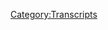 {{Transcript
    | title         = [[505: November 18, 2020]]
    | caption       = [https://knowledgefight.libsyn.com/505-november-18-2020 Listen to this episode on Libsyn]
    | episodeNumber = [[505: November 18, 2020|505]]
    | length        = 02:12:32
}}

{{MessageBox
    | header     = Warning: Bot Generated Content
    | text       = This transcript was automatically generated by transcription software and likely contains many mistakes and misattributions. Please check the audio for definitive quotes, attribution, and context.
    | image      = N3yvass4myg91.webp
    | imagewidth = 50px
    | id         = warning
}}

{{TranscriptBlock
    | name      = Unknown Speaker
    | timestamp = 00:00:00.000
    | text      = N-N-N-N-N-N-N-Knowledge Fight
}}

{{TranscriptBlock
    | name      = Unknown Speaker
    | timestamp = 00:00:12.960
    | text      = Dan and Jordan, I am sweating.
}}

{{TranscriptBlock
    | name      = Unknown Speaker
    | timestamp = 00:00:19.600
    | text      = Knowledgefight.com, it's time to pray.
}}

{{TranscriptBlock
    | name      = Unknown Speaker
    | timestamp = 00:00:21.399
    | text      = I have great respect for knowledgefight, knowledgefight.
}}

{{TranscriptBlock
    | name      = Unknown Speaker
    | timestamp = 00:00:25.199
    | text      = I'm sick of them posing as if they're the good guys saying we are the bad guys, knowledgefight.
}}

{{TranscriptBlock
    | name      = Unknown Speaker
    | timestamp = 00:00:30.039
    | text      = Dan and Jordan, knowledgefight.com, it's time to pray.
}}

{{TranscriptBlock
    | name      = Unknown Speaker
    | timestamp = 00:00:47.119
    | text      = Hey everybody, welcome back to knowledgefight, I'm Dan, I'm Jordan, we're a couple dudes
}}

{{TranscriptBlock
    | name      = Unknown Speaker
    | timestamp = 00:01:02.600
    | text      = that sit around, drink novelty beverages and talk a little bit about Alex Jones.
}}

{{TranscriptBlock
    | name      = Unknown Speaker
    | timestamp = 00:01:06.200
    | text      = Oh indeed we are, Dan, Jordan, I have a quick question for you, what's up, what's your bright
}}

{{TranscriptBlock
    | name      = Unknown Speaker
    | timestamp = 00:01:10.780
    | text      = spot today?
}}

{{TranscriptBlock
    | name      = Unknown Speaker
    | timestamp = 00:01:11.780
    | text      = What's your bright spot today, Jordan, paradoxically, very strange, unexpectedly, social media.
}}

{{TranscriptBlock
    | name      = Unknown Speaker
    | timestamp = 00:01:17.680
    | text      = Social media, the thing that you have left as soon as you finally realized after eight
}}

{{TranscriptBlock
    | name      = Unknown Speaker
    | timestamp = 00:01:23.159
    | text      = months that you should have been gone from it two years ago.
}}

{{TranscriptBlock
    | name      = Unknown Speaker
    | timestamp = 00:01:25.040
    | text      = Yeah, I don't like social media in a lot of its manifestations, permutations, because
}}

{{TranscriptBlock
    | name      = Unknown Speaker
    | timestamp = 00:01:30.859
    | text      = I find that it just doesn't match with the way my brain works.
}}

{{TranscriptBlock
    | name      = Unknown Speaker
    | timestamp = 00:01:35.239
    | text      = Not no shade on people who do enjoy it or like Twitter and Facebook and stuff, I just,
}}

{{TranscriptBlock
    | name      = Unknown Speaker
    | timestamp = 00:01:41.280
    | text      = it's not for me.
}}

{{TranscriptBlock
    | name      = Unknown Speaker
    | timestamp = 00:01:42.879
    | text      = As I've gotten older I recognize that it's confusing, I don't like, when I was running
}}

{{TranscriptBlock
    | name      = Unknown Speaker
    | timestamp = 00:01:49.620
    | text      = the knowledgefight Twitter account, and it became a thing where it's like, I know I'm
}}

{{TranscriptBlock
    | name      = Unknown Speaker
    | timestamp = 00:01:55.319
    | text      = using this, everybody who listens to the show knows I'm using this, so if I post promo stuff,
}}

{{TranscriptBlock
    | name      = Unknown Speaker
    | timestamp = 00:02:03.939
    | text      = it feels dirty.
}}

{{TranscriptBlock
    | name      = Unknown Speaker
    | timestamp = 00:02:04.939
    | text      = Yeah, yeah, yeah, yeah.
}}

{{TranscriptBlock
    | name      = Unknown Speaker
    | timestamp = 00:02:05.939
    | text      = It feels like, I don't know, it's a good aversion to self-promotion, but.
}}

{{TranscriptBlock
    | name      = Unknown Speaker
    | timestamp = 00:02:10.319
    | text      = I understand.
}}

{{TranscriptBlock
    | name      = Unknown Speaker
    | timestamp = 00:02:11.319
    | text      = Anyway, the reason that I'm throwing a bright spot to social media is I started to think
}}

{{TranscriptBlock
    | name      = Unknown Speaker
    | timestamp = 00:02:14.800
    | text      = about like, what are ways that social media can be used in ways that are fun and not dumb,
}}

{{TranscriptBlock
    | name      = Unknown Speaker
    | timestamp = 00:02:22.680
    | text      = and everyone keeps asking for pictures of my plants, and so I've started an Instagram
}}

{{TranscriptBlock
    | name      = Unknown Speaker
    | timestamp = 00:02:27.020
    | text      = account called Plant Underscore Fight.
}}

{{TranscriptBlock
    | name      = Unknown Speaker
    | timestamp = 00:02:30.000
    | text      = Alright, alright.
}}

{{TranscriptBlock
    | name      = Unknown Speaker
    | timestamp = 00:02:31.000
    | text      = Where I'm going to post pictures of plants.
}}

{{TranscriptBlock
    | name      = Unknown Speaker
    | timestamp = 00:02:34.400
    | text      = I like it.
}}

{{TranscriptBlock
    | name      = Unknown Speaker
    | timestamp = 00:02:35.400
    | text      = And so far people have enjoyed it, I've posted a picture of the quinoa so far, and periodically
}}

{{TranscriptBlock
    | name      = Unknown Speaker
    | timestamp = 00:02:40.099
    | text      = it will feature different plants from around Dan's wild kingdom, but I figured it's not
}}

{{TranscriptBlock
    | name      = Unknown Speaker
    | timestamp = 00:02:46.599
    | text      = connected to the show, it's not too intrusive on my personal life, and it felt like that
}}

{{TranscriptBlock
    | name      = Unknown Speaker
    | timestamp = 00:02:53.520
    | text      = nice sweet spot, and something that people enjoy.
}}

{{TranscriptBlock
    | name      = Unknown Speaker
    | timestamp = 00:02:55.879
    | text      = People like seeing these plants.
}}

{{TranscriptBlock
    | name      = Unknown Speaker
    | timestamp = 00:02:56.879
    | text      = Yeah, I think so.
}}

{{TranscriptBlock
    | name      = Unknown Speaker
    | timestamp = 00:02:57.879
    | text      = I think so.
}}

{{TranscriptBlock
    | name      = Unknown Speaker
    | timestamp = 00:02:58.879
    | text      = Yeah, so I think maybe this is a function that social media can serve, although I still
}}

{{TranscriptBlock
    | name      = Unknown Speaker
    | timestamp = 00:03:03.360
    | text      = think most of it's trash.
}}

{{TranscriptBlock
    | name      = Unknown Speaker
    | timestamp = 00:03:05.120
    | text      = Here's what we'll do.
}}

{{TranscriptBlock
    | name      = Unknown Speaker
    | timestamp = 00:03:06.120
    | text      = I'll make an Instagram account for my two dogs.
}}

{{TranscriptBlock
    | name      = Unknown Speaker
    | timestamp = 00:03:09.439
    | text      = People have asked for me to post pictures of your dogs.
}}

{{TranscriptBlock
    | name      = Unknown Speaker
    | timestamp = 00:03:14.080
    | text      = Yeah, I'll go with Westies Underscore Fight will compete to see whose, I guess, growing
}}

{{TranscriptBlock
    | name      = Unknown Speaker
    | timestamp = 00:03:21.400
    | text      = things are better.
}}

{{TranscriptBlock
    | name      = Unknown Speaker
    | timestamp = 00:03:22.840
    | text      = I'm afraid that your dogs are cuter than most of my plants.
}}

{{TranscriptBlock
    | name      = Unknown Speaker
    | timestamp = 00:03:27.319
    | text      = I think I'd probably lose that Underscore Fight.
}}

{{TranscriptBlock
    | name      = Unknown Speaker
    | timestamp = 00:03:30.680
    | text      = But I'm not as popular as you, Dan.
}}

{{TranscriptBlock
    | name      = Unknown Speaker
    | timestamp = 00:03:32.159
    | text      = I don't know about that.
}}

{{TranscriptBlock
    | name      = Unknown Speaker
    | timestamp = 00:03:33.159
    | text      = Oh yeah.
}}

{{TranscriptBlock
    | name      = Unknown Speaker
    | timestamp = 00:03:34.159
    | text      = So what's your bright spot?
}}

{{TranscriptBlock
    | name      = Unknown Speaker
    | timestamp = 00:03:35.159
    | text      = My bright spot today, Dan, is back to Assassin's Creed Valhalla, but it is a specific reference
}}

{{TranscriptBlock
    | name      = Unknown Speaker
    | timestamp = 00:03:41.479
    | text      = in Valhalla that I particularly enjoyed that came out of nowhere, which was a reference
}}

{{TranscriptBlock
    | name      = Unknown Speaker
    | timestamp = 00:03:47.300
    | text      = to One Punch Man.
}}

{{TranscriptBlock
    | name      = Unknown Speaker
    | timestamp = 00:03:48.479
    | text      = Do you know about One Punch Man?
}}

{{TranscriptBlock
    | name      = Unknown Speaker
    | timestamp = 00:03:50.039
    | text      = Vaguely, yeah.
}}

{{TranscriptBlock
    | name      = Unknown Speaker
    | timestamp = 00:03:51.520
    | text      = Yeah, so One Punch Man is a manga and an anime about a very depressed guy who can defeat
}}

{{TranscriptBlock
    | name      = Unknown Speaker
    | timestamp = 00:03:57.840
    | text      = anything and anyone in one punch.
}}

{{TranscriptBlock
    | name      = Unknown Speaker
    | timestamp = 00:03:59.840
    | text      = Yes, I believe you've told me about this.
}}

{{TranscriptBlock
    | name      = Unknown Speaker
    | timestamp = 00:04:01.719
    | text      = Yeah, and he's so existentially destroyed by that, like how bored and awful it is to
}}

{{TranscriptBlock
    | name      = Unknown Speaker
    | timestamp = 00:04:07.960
    | text      = be the ultimate power in the universe, I guess, that he's just a real bummer all the time.
}}

{{TranscriptBlock
    | name      = Unknown Speaker
    | timestamp = 00:04:14.639
    | text      = And there's a perfect reference to that in Valhalla, where you have to fight a guy who
}}

{{TranscriptBlock
    | name      = Unknown Speaker
    | timestamp = 00:04:20.319
    | text      = will always defeat you in one punch, and he's a real bummer about it.
}}

{{TranscriptBlock
    | name      = Unknown Speaker
    | timestamp = 00:04:24.879
    | text      = People could have guessed that was going to be the spoiler.
}}

{{TranscriptBlock
    | name      = Unknown Speaker
    | timestamp = 00:04:26.720
    | text      = Well, yeah.
}}

{{TranscriptBlock
    | name      = Unknown Speaker
    | timestamp = 00:04:27.720
    | text      = It's a reference, yeah.
}}

{{TranscriptBlock
    | name      = Unknown Speaker
    | timestamp = 00:04:28.720
    | text      = So it's very, very, very funny.
}}

{{TranscriptBlock
    | name      = Unknown Speaker
    | timestamp = 00:04:29.720
    | text      = That's nice.
}}

{{TranscriptBlock
    | name      = Unknown Speaker
    | timestamp = 00:04:30.720
    | text      = I enjoyed it.
}}

{{TranscriptBlock
    | name      = Unknown Speaker
    | timestamp = 00:04:31.720
    | text      = It's my little Easter egg.
}}

{{TranscriptBlock
    | name      = Unknown Speaker
    | timestamp = 00:04:32.720
    | text      = It's nice to be surprised by a little reference in there.
}}

{{TranscriptBlock
    | name      = Unknown Speaker
    | timestamp = 00:04:34.839
    | text      = Sure.
}}

{{TranscriptBlock
    | name      = Unknown Speaker
    | timestamp = 00:04:35.839
    | text      = Ah, it's good.
}}

{{TranscriptBlock
    | name      = Unknown Speaker
    | timestamp = 00:04:36.839
    | text      = I have a gripe.
}}

{{TranscriptBlock
    | name      = Unknown Speaker
    | timestamp = 00:04:37.839
    | text      = I don't know what the deal is, but I lost a bunch of time on Valhalla.
}}

{{TranscriptBlock
    | name      = Unknown Speaker
    | timestamp = 00:04:43.399
    | text      = Did you have a corrupted save where you kept falling through the...
}}

{{TranscriptBlock
    | name      = Unknown Speaker
    | timestamp = 00:04:46.600
    | text      = No, I had a bug, though, that I ran into.
}}

{{TranscriptBlock
    | name      = Unknown Speaker
    | timestamp = 00:04:49.040
    | text      = Ooh.
}}

{{TranscriptBlock
    | name      = Unknown Speaker
    | timestamp = 00:04:50.040
    | text      = And that was... maybe this is just one of those problems that happens when you play
}}

{{TranscriptBlock
    | name      = Unknown Speaker
    | timestamp = 00:04:53.120
    | text      = games when they first come out that I'm not really used to.
}}

{{TranscriptBlock
    | name      = Unknown Speaker
    | timestamp = 00:04:56.860
    | text      = But there's a mission at a certain point where, without any spoilers, you talk to a guy, and
}}

{{TranscriptBlock
    | name      = Unknown Speaker
    | timestamp = 00:05:03.439
    | text      = then you've got to get to another city.
}}

{{TranscriptBlock
    | name      = Unknown Speaker
    | timestamp = 00:05:06.240
    | text      = Sure.
}}

{{TranscriptBlock
    | name      = Unknown Speaker
    | timestamp = 00:05:07.240
    | text      = You've got to take a boat to get to the other city, and every single time after I talked
}}

{{TranscriptBlock
    | name      = Unknown Speaker
    | timestamp = 00:05:12.519
    | text      = to this guy, the boat would spawn in the middle of land.
}}

{{TranscriptBlock
    | name      = Unknown Speaker
    | timestamp = 00:05:17.879
    | text      = Like, just as if it were a horse.
}}

{{TranscriptBlock
    | name      = Unknown Speaker
    | timestamp = 00:05:21.079
    | text      = Sure.
}}

{{TranscriptBlock
    | name      = Unknown Speaker
    | timestamp = 00:05:22.079
    | text      = Sure.
}}

{{TranscriptBlock
    | name      = Unknown Speaker
    | timestamp = 00:05:23.079
    | text      = Just in the middle of a path.
}}

{{TranscriptBlock
    | name      = Unknown Speaker
    | timestamp = 00:05:24.079
    | text      = I can't do anything with this.
}}

{{TranscriptBlock
    | name      = Unknown Speaker
    | timestamp = 00:05:26.519
    | text      = And so I had to go back to my most recent autosave file, and it had autosaved so many
}}

{{TranscriptBlock
    | name      = Unknown Speaker
    | timestamp = 00:05:34.639
    | text      = times while that boat was still there.
}}

{{TranscriptBlock
    | name      = Unknown Speaker
    | timestamp = 00:05:38.079
    | text      = Sure, sure.
}}

{{TranscriptBlock
    | name      = Unknown Speaker
    | timestamp = 00:05:39.079
    | text      = You restarted, like, 50 times, and all your autosaves wound up getting you back to where
}}

{{TranscriptBlock
    | name      = Unknown Speaker
    | timestamp = 00:05:42.720
    | text      = the boat was.
}}

{{TranscriptBlock
    | name      = Unknown Speaker
    | timestamp = 00:05:43.720
    | text      = So the last save before that was a great mistake.
}}

{{TranscriptBlock
    | name      = Unknown Speaker
    | timestamp = 00:05:46.959
    | text      = Four hours.
}}

{{TranscriptBlock
    | name      = Unknown Speaker
    | timestamp = 00:05:47.959
    | text      = Yeah.
}}

{{TranscriptBlock
    | name      = Unknown Speaker
    | timestamp = 00:05:48.959
    | text      = Yeah.
}}

{{TranscriptBlock
    | name      = Unknown Speaker
    | timestamp = 00:05:49.959
    | text      = Yeah.
}}

{{TranscriptBlock
    | name      = Unknown Speaker
    | timestamp = 00:05:50.959
    | text      = It was very frustrating, but it is what it is.
}}

{{TranscriptBlock
    | name      = Unknown Speaker
    | timestamp = 00:05:51.959
    | text      = Yeah, I had the same thing happen on one mission.
}}

{{TranscriptBlock
    | name      = Unknown Speaker
    | timestamp = 00:05:54.720
    | text      = All of a sudden, every time I loaded the save, the entire screen would just start shaking,
}}

{{TranscriptBlock
    | name      = Unknown Speaker
    | timestamp = 00:06:00.120
    | text      = and then my character would just fall directly through, and then fall forever until she died.
}}

{{TranscriptBlock
    | name      = Unknown Speaker
    | timestamp = 00:06:05.920
    | text      = And that was it.
}}

{{TranscriptBlock
    | name      = Unknown Speaker
    | timestamp = 00:06:07.480
    | text      = Even great games, you know, sometimes there are little problems.
}}

{{TranscriptBlock
    | name      = Unknown Speaker
    | timestamp = 00:06:10.600
    | text      = Eh, launch date, release bugs, it happens.
}}

{{TranscriptBlock
    | name      = Unknown Speaker
    | timestamp = 00:06:12.759
    | text      = Yeah.
}}

{{TranscriptBlock
    | name      = Unknown Speaker
    | timestamp = 00:06:13.759
    | text      = And you know the other thing that's really exciting for me, too, is that, like, I know
}}

{{TranscriptBlock
    | name      = Unknown Speaker
    | timestamp = 00:06:17.319
    | text      = that Age of Calamity, the Zelda game, Hyrule Warriors, has come out.
}}

{{TranscriptBlock
    | name      = Unknown Speaker
    | timestamp = 00:06:23.319
    | text      = Oh, it has.
}}

{{TranscriptBlock
    | name      = Unknown Speaker
    | timestamp = 00:06:24.319
    | text      = And I haven't even, I haven't even touched it, or got it, I haven't even thought about
}}

{{TranscriptBlock
    | name      = Unknown Speaker
    | timestamp = 00:06:28.480
    | text      = it.
}}

{{TranscriptBlock
    | name      = Unknown Speaker
    | timestamp = 00:06:29.480
    | text      = You don't have time.
}}

{{TranscriptBlock
    | name      = Unknown Speaker
    | timestamp = 00:06:30.480
    | text      = No.
}}

{{TranscriptBlock
    | name      = Unknown Speaker
    | timestamp = 00:06:31.480
    | text      = And that's a nice feeling.
}}

{{TranscriptBlock
    | name      = Unknown Speaker
    | timestamp = 00:06:32.480
    | text      = Yeah.
}}

{{TranscriptBlock
    | name      = Unknown Speaker
    | timestamp = 00:06:33.480
    | text      = To know that that's there.
}}

{{TranscriptBlock
    | name      = Unknown Speaker
    | timestamp = 00:06:34.480
    | text      = Yeah.
}}

{{TranscriptBlock
    | name      = Unknown Speaker
    | timestamp = 00:06:35.480
    | text      = If I ever, uh, ever.
}}

{{TranscriptBlock
    | name      = Unknown Speaker
    | timestamp = 00:06:36.480
    | text      = Sure.
}}

{{TranscriptBlock
    | name      = Unknown Speaker
    | timestamp = 00:06:37.480
    | text      = Because it may not ever happen.
}}

{{TranscriptBlock
    | name      = Unknown Speaker
    | timestamp = 00:06:38.480
    | text      = You've got another 80 to 100 hours to put into balance.
}}

{{TranscriptBlock
    | name      = Unknown Speaker
    | timestamp = 00:06:41.480
    | text      = If I ever finish with Valhalla, then, uh, you know, Age of Calamity is there waiting for
}}

{{TranscriptBlock
    | name      = Unknown Speaker
    | timestamp = 00:06:47.199
    | text      = me, and that's a nice, comforting feeling.
}}

{{TranscriptBlock
    | name      = Unknown Speaker
    | timestamp = 00:06:49.079
    | text      = Yeah.
}}

{{TranscriptBlock
    | name      = Unknown Speaker
    | timestamp = 00:06:50.079
    | text      = Anyway, I had second bright spot there.
}}

{{TranscriptBlock
    | name      = Unknown Speaker
    | timestamp = 00:06:51.560
    | text      = Yeah, that is great!
}}

{{TranscriptBlock
    | name      = Unknown Speaker
    | timestamp = 00:06:52.560
    | text      = So, Jordan, today, uh, we've got an interesting episode to go over, um, uh, Alex went out
}}

{{TranscriptBlock
    | name      = Unknown Speaker
    | timestamp = 00:06:56.480
    | text      = of Georgia.
}}

{{TranscriptBlock
    | name      = Unknown Speaker
    | timestamp = 00:06:57.480
    | text      = Alright.
}}

{{TranscriptBlock
    | name      = Unknown Speaker
    | timestamp = 00:06:58.480
    | text      = Um, shout out to the, the couple people, uh, made audio versions of that.
}}

{{TranscriptBlock
    | name      = Unknown Speaker
    | timestamp = 00:07:02.879
    | text      = Yes, they did!
}}

{{TranscriptBlock
    | name      = Unknown Speaker
    | timestamp = 00:07:03.879
    | text      = They did!
}}

{{TranscriptBlock
    | name      = Unknown Speaker
    | timestamp = 00:07:04.879
    | text      = My parody song, which is.
}}

{{TranscriptBlock
    | name      = Unknown Speaker
    | timestamp = 00:07:05.879
    | text      = This is very interesting.
}}

{{TranscriptBlock
    | name      = Unknown Speaker
    | timestamp = 00:07:06.879
    | text      = This is a new level of fame for me, that, uh, I'm quite frankly uncomfortable with,
}}

{{TranscriptBlock
    | name      = Unknown Speaker
    | timestamp = 00:07:12.040
    | text      = but I think is delightful.
}}

{{TranscriptBlock
    | name      = Unknown Speaker
    | timestamp = 00:07:13.040
    | text      = You've reached a lot of people.
}}

{{TranscriptBlock
    | name      = Unknown Speaker
    | timestamp = 00:07:14.480
    | text      = People have put, uh, put my parody song to music.
}}

{{TranscriptBlock
    | name      = Unknown Speaker
    | timestamp = 00:07:19.199
    | text      = Honestly, I think a lot of people were expecting a sequel today.
}}

{{TranscriptBlock
    | name      = Unknown Speaker
    | timestamp = 00:07:22.800
    | text      = Um, I don't know if, is there a sequel to The Devil One Time in Georgia?
}}

{{TranscriptBlock
    | name      = Unknown Speaker
    | timestamp = 00:07:27.040
    | text      = Uh, yeah.
}}

{{TranscriptBlock
    | name      = Unknown Speaker
    | timestamp = 00:07:28.040
    | text      = Not a Charlie Daniels version.
}}

{{TranscriptBlock
    | name      = Unknown Speaker
    | timestamp = 00:07:29.040
    | text      = No, no, no.
}}

{{TranscriptBlock
    | name      = Unknown Speaker
    | timestamp = 00:07:30.040
    | text      = Well.
}}

{{TranscriptBlock
    | name      = Unknown Speaker
    | timestamp = 00:07:31.040
    | text      = But there's a million different.
}}

{{TranscriptBlock
    | name      = Unknown Speaker
    | timestamp = 00:07:32.040
    | text      = Well, in that case, mine was a sequel.
}}

{{TranscriptBlock
    | name      = Unknown Speaker
    | timestamp = 00:07:33.720
    | text      = That's true.
}}

{{TranscriptBlock
    | name      = Unknown Speaker
    | timestamp = 00:07:34.720
    | text      = That's true.
}}

{{TranscriptBlock
    | name      = Unknown Speaker
    | timestamp = 00:07:35.720
    | text      = Uh, no.
}}

{{TranscriptBlock
    | name      = Unknown Speaker
    | timestamp = 00:07:36.720
    | text      = There is no sequel.
}}

{{TranscriptBlock
    | name      = Unknown Speaker
    | timestamp = 00:07:37.720
    | text      = Uh, I figured, you know, can't force it.
}}

{{TranscriptBlock
    | name      = Unknown Speaker
    | timestamp = 00:07:39.680
    | text      = Um, but Alex, uh, he went down to Georgia, and I, I will say that, uh, this experience
}}

{{TranscriptBlock
    | name      = Unknown Speaker
    | timestamp = 00:07:45.600
    | text      = was not what I wanted it to be.
}}

{{TranscriptBlock
    | name      = Unknown Speaker
    | timestamp = 00:07:48.800
    | text      = Um, it lacked a lot of the charm and the fun of the caravan.
}}

{{TranscriptBlock
    | name      = Unknown Speaker
    | timestamp = 00:07:53.600
    | text      = Sure.
}}

{{TranscriptBlock
    | name      = Unknown Speaker
    | timestamp = 00:07:54.600
    | text      = Um, and that's because the caravan allowed me to paint a picture.
}}

{{TranscriptBlock
    | name      = Unknown Speaker
    | timestamp = 00:07:58.120
    | text      = Right.
}}

{{TranscriptBlock
    | name      = Unknown Speaker
    | timestamp = 00:07:59.120
    | text      = Whereas, in this case, it's kind of Alex, the picture's painted.
}}

{{TranscriptBlock
    | name      = Unknown Speaker
    | timestamp = 00:08:03.079
    | text      = You realize every time we get excited for something, we're talking about people who
}}

{{TranscriptBlock
    | name      = Unknown Speaker
    | timestamp = 00:08:06.579
    | text      = turn every good thing into shit.
}}

{{TranscriptBlock
    | name      = Unknown Speaker
    | timestamp = 00:08:08.800
    | text      = Yeah, yeah.
}}

{{TranscriptBlock
    | name      = Unknown Speaker
    | timestamp = 00:08:09.800
    | text      = We're, we're, we're getting excited about the potential, um, that never gets realized.
}}

{{TranscriptBlock
    | name      = Unknown Speaker
    | timestamp = 00:08:14.959
    | text      = We are the fucking Lucy, or no, we're Charlie Brown.
}}

{{TranscriptBlock
    | name      = Unknown Speaker
    | timestamp = 00:08:20.040
    | text      = Every time they set up that football, and we're like, we're gonna fucking do it this
}}

{{TranscriptBlock
    | name      = Unknown Speaker
    | timestamp = 00:08:23.120
    | text      = time.
}}

{{TranscriptBlock
    | name      = Unknown Speaker
    | timestamp = 00:08:24.120
    | text      = Yeah.
}}

{{TranscriptBlock
    | name      = Unknown Speaker
    | timestamp = 00:08:25.120
    | text      = We're gonna kick it.
}}

{{TranscriptBlock
    | name      = Unknown Speaker
    | timestamp = 00:08:26.120
    | text      = It's gonna be a caravan field goal.
}}

{{TranscriptBlock
    | name      = Unknown Speaker
    | timestamp = 00:08:27.120
    | text      = It's gonna be amazing.
}}

{{TranscriptBlock
    | name      = Unknown Speaker
    | timestamp = 00:08:28.319
    | text      = And then they slide it out from under us again and again and again.
}}

{{TranscriptBlock
    | name      = Unknown Speaker
    | timestamp = 00:08:31.639
    | text      = Yeah.
}}

{{TranscriptBlock
    | name      = Unknown Speaker
    | timestamp = 00:08:32.639
    | text      = It's, it is unfortunate.
}}

{{TranscriptBlock
    | name      = Unknown Speaker
    | timestamp = 00:08:33.639
    | text      = So, um, there's still some fun to be had along the way.
}}

{{TranscriptBlock
    | name      = Unknown Speaker
    | timestamp = 00:08:36.980
    | text      = And I actually had a number of interesting, uh, things that I want to bring up and discuss
}}

{{TranscriptBlock
    | name      = Unknown Speaker
    | timestamp = 00:08:41.559
    | text      = in the course of this.
}}

{{TranscriptBlock
    | name      = Unknown Speaker
    | timestamp = 00:08:43.000
    | text      = Uh, we're just going to be talking about November 18th, 2020, um, Dan, this is 2020.
}}

{{TranscriptBlock
    | name      = Unknown Speaker
    | timestamp = 00:08:47.200
    | text      = Oh, hey.
}}

{{TranscriptBlock
    | name      = Unknown Speaker
    | timestamp = 00:08:48.200
    | text      = Oh, you're still alright with it.
}}

{{TranscriptBlock
    | name      = Unknown Speaker
    | timestamp = 00:08:49.200
    | text      = I told you, we're still alright with it.
}}

{{TranscriptBlock
    | name      = Unknown Speaker
    | timestamp = 00:08:50.360
    | text      = It's too late.
}}

{{TranscriptBlock
    | name      = Unknown Speaker
    | timestamp = 00:08:51.360
    | text      = I've accepted it.
}}

{{TranscriptBlock
    | name      = Unknown Speaker
    | timestamp = 00:08:52.360
    | text      = I also want to say that when I, uh, uh, discussed this on the last episode, I was actually stuck
}}

{{TranscriptBlock
    | name      = Unknown Speaker
    | timestamp = 00:08:56.519
    | text      = in my craw a little bit.
}}

{{TranscriptBlock
    | name      = Unknown Speaker
    | timestamp = 00:08:58.039
    | text      = I said that you were submitting to the bit, and I don't actually, that was not the right
}}

{{TranscriptBlock
    | name      = Unknown Speaker
    | timestamp = 00:09:03.519
    | text      = choice of word.
}}

{{TranscriptBlock
    | name      = Unknown Speaker
    | timestamp = 00:09:04.519
    | text      = I meant surrender.
}}

{{TranscriptBlock
    | name      = Unknown Speaker
    | timestamp = 00:09:05.519
    | text      = Surrender is the word.
}}

{{TranscriptBlock
    | name      = Unknown Speaker
    | timestamp = 00:09:06.519
    | text      = That was the word I was looking for.
}}

{{TranscriptBlock
    | name      = Unknown Speaker
    | timestamp = 00:09:07.519
    | text      = Surrender is a good word.
}}

{{TranscriptBlock
    | name      = Unknown Speaker
    | timestamp = 00:09:08.519
    | text      = It bothered me.
}}

{{TranscriptBlock
    | name      = Unknown Speaker
    | timestamp = 00:09:09.519
    | text      = For like an entire day that I couldn't come up with that word.
}}

{{TranscriptBlock
    | name      = Unknown Speaker
    | timestamp = 00:09:12.360
    | text      = You ever have something stuck in your craw?
}}

{{TranscriptBlock
    | name      = Unknown Speaker
    | timestamp = 00:09:14.720
    | text      = I was laying in bed and I was like, I meant surrender, dammit.
}}

{{TranscriptBlock
    | name      = Unknown Speaker
    | timestamp = 00:09:18.039
    | text      = Um, so, uh, the reason that we only have this one day is because, I mean, I think the trip
}}

{{TranscriptBlock
    | name      = Unknown Speaker
    | timestamp = 00:09:23.940
    | text      = to Georgia is pretty unimpactful.
}}

{{TranscriptBlock
    | name      = Unknown Speaker
    | timestamp = 00:09:26.519
    | text      = I think that it's, it's repetitive in nature, what Alex does when he's on the road.
}}

{{TranscriptBlock
    | name      = Unknown Speaker
    | timestamp = 00:09:32.860
    | text      = And at the same time, there's enough stuff that happened during this episode that's worth
}}

{{TranscriptBlock
    | name      = Unknown Speaker
    | timestamp = 00:09:37.600
    | text      = talking about that to try and force it and do like the whole rest of the week would have
}}

{{TranscriptBlock
    | name      = Unknown Speaker
    | timestamp = 00:09:42.679
    | text      = ended up with like a six hour episode.
}}

{{TranscriptBlock
    | name      = Unknown Speaker
    | timestamp = 00:09:45.000
    | text      = Still hasn't pulled a computer chip out of that homeless person.
}}

{{TranscriptBlock
    | name      = Unknown Speaker
    | timestamp = 00:09:47.960
    | text      = Still has not.
}}

{{TranscriptBlock
    | name      = Unknown Speaker
    | timestamp = 00:09:49.200
    | text      = We're on eight months of not pulling the computer chip out of somebody.
}}

{{TranscriptBlock
    | name      = Unknown Speaker
    | timestamp = 00:09:53.360
    | text      = Yeah, I'd like to, there's so many running tallies.
}}

{{TranscriptBlock
    | name      = Unknown Speaker
    | timestamp = 00:09:57.039
    | text      = How many days has it been since Rand Paul has refused your challenge to debate?
}}

{{TranscriptBlock
    | name      = Unknown Speaker
    | timestamp = 00:10:01.000
    | text      = We're getting up to, uh, close to 150.
}}

{{TranscriptBlock
    | name      = Unknown Speaker
    | timestamp = 00:10:04.960
    | text      = We are currently on day four of the scourge of, uh, gun toting Daleks running around the
}}

{{TranscriptBlock
    | name      = Unknown Speaker
    | timestamp = 00:10:11.600
    | text      = streets.
}}

{{TranscriptBlock
    | name      = Unknown Speaker
    | timestamp = 00:10:12.600
    | text      = We are in, like, there's a lot of tallies.
}}

{{TranscriptBlock
    | name      = Unknown Speaker
    | timestamp = 00:10:13.600
    | text      = There's a lot of things to keep an eye on.
}}

{{TranscriptBlock
    | name      = Unknown Speaker
    | timestamp = 00:10:15.320
    | text      = Yeah.
}}

{{TranscriptBlock
    | name      = Unknown Speaker
    | timestamp = 00:10:16.320
    | text      = But you know what I'd like to keep an eye on?
}}

{{TranscriptBlock
    | name      = Unknown Speaker
    | timestamp = 00:10:17.320
    | text      = What's that, Dan?
}}

{{TranscriptBlock
    | name      = Unknown Speaker
    | timestamp = 00:10:18.320
    | text      = Uh, my gratitude and our gratitude for the folks who have signed up and are supporting
}}

{{TranscriptBlock
    | name      = Unknown Speaker
    | timestamp = 00:10:21.840
    | text      = the show.
}}

{{TranscriptBlock
    | name      = Unknown Speaker
    | timestamp = 00:10:22.840
    | text      = I like it.
}}

{{TranscriptBlock
    | name      = Unknown Speaker
    | timestamp = 00:10:23.840
    | text      = So first I'd like to give a shout out to Kayden, that's with a C. C-A-Y-D-E-N.
}}

{{TranscriptBlock
    | name      = Unknown Speaker
    | timestamp = 00:10:27.159
    | text      = Thank you so much.
}}

{{TranscriptBlock
    | name      = Unknown Speaker
    | timestamp = 00:10:28.159
    | text      = You are now a policy wonk.
}}

{{TranscriptBlock
    | name      = Unknown Speaker
    | timestamp = 00:10:29.159
    | text      = I'm a policy wonk.
}}

{{TranscriptBlock
    | name      = Unknown Speaker
    | timestamp = 00:10:30.159
    | text      = Thanks, Kayden.
}}

{{TranscriptBlock
    | name      = Unknown Speaker
    | timestamp = 00:10:31.159
    | text      = Thank you.
}}

{{TranscriptBlock
    | name      = Unknown Speaker
    | timestamp = 00:10:32.159
    | text      = Next, Joe the fourth with Roman initials, I-V.
}}

{{TranscriptBlock
    | name      = Unknown Speaker
    | timestamp = 00:10:34.440
    | text      = Thank you so much.
}}

{{TranscriptBlock
    | name      = Unknown Speaker
    | timestamp = 00:10:35.440
    | text      = You're now a policy wonk.
}}

{{TranscriptBlock
    | name      = Unknown Speaker
    | timestamp = 00:10:36.580
    | text      = I'm a policy wonk.
}}

{{TranscriptBlock
    | name      = Unknown Speaker
    | timestamp = 00:10:37.580
    | text      = Thank you very much, Joe the IV-th.
}}

{{TranscriptBlock
    | name      = Unknown Speaker
    | timestamp = 00:10:39.320
    | text      = Thank you.
}}

{{TranscriptBlock
    | name      = Unknown Speaker
    | timestamp = 00:10:40.320
    | text      = Next, Da'Rin and that's D-A-R-I-N.
}}

{{TranscriptBlock
    | name      = Unknown Speaker
    | timestamp = 00:10:41.759
    | text      = Uh, thank you so much.
}}

{{TranscriptBlock
    | name      = Unknown Speaker
    | timestamp = 00:10:43.200
    | text      = You are now a policy wonk.
}}

{{TranscriptBlock
    | name      = Unknown Speaker
    | timestamp = 00:10:44.519
    | text      = I'm a policy wonk.
}}

{{TranscriptBlock
    | name      = Unknown Speaker
    | timestamp = 00:10:45.620
    | text      = Thanks, Da'Rin.
}}

{{TranscriptBlock
    | name      = Unknown Speaker
    | timestamp = 00:10:46.620
    | text      = Thank you.
}}

{{TranscriptBlock
    | name      = Unknown Speaker
    | timestamp = 00:10:47.620
    | text      = Next, Taylor D. Thank you so much.
}}

{{TranscriptBlock
    | name      = Unknown Speaker
    | timestamp = 00:10:48.620
    | text      = You are now a policy wonk.
}}

{{TranscriptBlock
    | name      = Unknown Speaker
    | timestamp = 00:10:49.759
    | text      = I'm a policy wonk.
}}

{{TranscriptBlock
    | name      = Unknown Speaker
    | timestamp = 00:10:50.759
    | text      = Thank you very much, Taylor.
}}

{{TranscriptBlock
    | name      = Unknown Speaker
    | timestamp = 00:10:52.080
    | text      = Thank you.
}}

{{TranscriptBlock
    | name      = Unknown Speaker
    | timestamp = 00:10:53.080
    | text      = Next, Taylor Daines?
}}

{{TranscriptBlock
    | name      = Unknown Speaker
    | timestamp = 00:10:55.080
    | text      = Uh, uhh, sure.
}}

{{TranscriptBlock
    | name      = Unknown Speaker
    | timestamp = 00:10:56.559
    | text      = Ok.
}}

{{TranscriptBlock
    | name      = Unknown Speaker
    | timestamp = 00:10:57.559
    | text      = Next, Zoe P. Thank you so much.
}}

{{TranscriptBlock
    | name      = Unknown Speaker
    | timestamp = 00:10:59.159
    | text      = You are now a policy wonk.
}}

{{TranscriptBlock
    | name      = Unknown Speaker
    | timestamp = 00:11:00.700
    | text      = I'm a policy wonk.
}}

{{TranscriptBlock
    | name      = Unknown Speaker
    | timestamp = 00:11:01.700
    | text      = Thanks Zoe.
}}

{{TranscriptBlock
    | name      = Unknown Speaker
    | timestamp = 00:11:02.700
    | text      = You ever get into a Zooey Zoey argument?
}}

{{TranscriptBlock
    | name      = Unknown Speaker
    | timestamp = 00:11:05.899
    | text      = No.
}}

{{TranscriptBlock
    | name      = Unknown Speaker
    | timestamp = 00:11:06.399
    | text      = Good.
}}

{{TranscriptBlock
    | name      = Unknown Speaker
    | timestamp = 00:11:06.899
    | text      = Okay.
}}

{{TranscriptBlock
    | name      = Unknown Speaker
    | timestamp = 00:11:07.399
    | text      = Next, this fella asked me to say how I thought his last name was pronounced.
}}

{{TranscriptBlock
    | name      = Unknown Speaker
    | timestamp = 00:11:13.399
    | text      = Okay.
}}

{{TranscriptBlock
    | name      = Unknown Speaker
    | timestamp = 00:11:13.899
    | text      = And I know that this was just because it looks like Wiener.
}}

{{TranscriptBlock
    | name      = Unknown Speaker
    | timestamp = 00:11:17.200
    | text      = Sure.
}}

{{TranscriptBlock
    | name      = Unknown Speaker
    | timestamp = 00:11:17.700
    | text      = But I knew it was Wiener.
}}

{{TranscriptBlock
    | name      = Unknown Speaker
    | timestamp = 00:11:19.000
    | text      = Sure.
}}

{{TranscriptBlock
    | name      = Unknown Speaker
    | timestamp = 00:11:19.500
    | text      = Maybe, maybe...
}}

{{TranscriptBlock
    | name      = Unknown Speaker
    | timestamp = 00:11:21.700
    | text      = Sometimes it's Wiener.
}}

{{TranscriptBlock
    | name      = Unknown Speaker
    | timestamp = 00:11:23.399
    | text      = I think it's rarely.
}}

{{TranscriptBlock
    | name      = Unknown Speaker
    | timestamp = 00:11:25.100
    | text      = I mean like Matt Weiner, isn't he the guy who made Mad Men?
}}

{{TranscriptBlock
    | name      = Unknown Speaker
    | timestamp = 00:11:28.399
    | text      = Sure.
}}

{{TranscriptBlock
    | name      = Unknown Speaker
    | timestamp = 00:11:28.899
    | text      = Isn't that Matt?
}}

{{TranscriptBlock
    | name      = Unknown Speaker
    | timestamp = 00:11:29.799
    | text      = Yeah.
}}

{{TranscriptBlock
    | name      = Unknown Speaker
    | timestamp = 00:11:30.299
    | text      = I might have the first name wrong.
}}

{{TranscriptBlock
    | name      = Unknown Speaker
    | timestamp = 00:11:31.399
    | text      = Yeah, yeah, yeah.
}}

{{TranscriptBlock
    | name      = Unknown Speaker
    | timestamp = 00:11:31.899
    | text      = Something like that.
}}

{{TranscriptBlock
    | name      = Unknown Speaker
    | timestamp = 00:11:32.600
    | text      = Yeah.
}}

{{TranscriptBlock
    | name      = Unknown Speaker
    | timestamp = 00:11:33.200
    | text      = Yeah.
}}

{{TranscriptBlock
    | name      = Unknown Speaker
    | timestamp = 00:11:33.700
    | text      = So anyway, Jason, thank you so much.
}}

{{TranscriptBlock
    | name      = Unknown Speaker
    | timestamp = 00:11:35.299
    | text      = You are now a policy wonk.
}}

{{TranscriptBlock
    | name      = Unknown Speaker
    | timestamp = 00:11:36.899
    | text      = I'm a policy wonk.
}}

{{TranscriptBlock
    | name      = Unknown Speaker
    | timestamp = 00:11:37.799
    | text      = Thanks, Jason.
}}

{{TranscriptBlock
    | name      = Unknown Speaker
    | timestamp = 00:11:38.500
    | text      = You ever get into a Wiener Weiner argument, Dan?
}}

{{TranscriptBlock
    | name      = Unknown Speaker
    | timestamp = 00:11:40.500
    | text      = Yes.
}}

{{TranscriptBlock
    | name      = Unknown Speaker
    | timestamp = 00:11:41.899
    | text      = That one I have.
}}

{{TranscriptBlock
    | name      = Unknown Speaker
    | timestamp = 00:11:43.600
    | text      = Next, Quasar the Corgi Star.
}}

{{TranscriptBlock
    | name      = Unknown Speaker
    | timestamp = 00:11:46.100
    | text      = Thank you so much.
}}

{{TranscriptBlock
    | name      = Unknown Speaker
    | timestamp = 00:11:46.700
    | text      = You are now a policy wonk.
}}

{{TranscriptBlock
    | name      = Unknown Speaker
    | timestamp = 00:11:48.000
    | text      = I'm a policy wonk.
}}

{{TranscriptBlock
    | name      = Unknown Speaker
    | timestamp = 00:11:49.200
    | text      = Thanks.
}}

{{TranscriptBlock
    | name      = Unknown Speaker
    | timestamp = 00:11:49.600
    | text      = Cue the CS.
}}

{{TranscriptBlock
    | name      = Unknown Speaker
    | timestamp = 00:11:51.700
    | text      = And finally, I'd like to thank you to a couple people who donated on an elevated level from abroad.
}}

{{TranscriptBlock
    | name      = Unknown Speaker
    | timestamp = 00:11:55.700
    | text      = Ooh.
}}

{{TranscriptBlock
    | name      = Unknown Speaker
    | timestamp = 00:11:56.899
    | text      = So first, Jan from Denmark.
}}

{{TranscriptBlock
    | name      = Unknown Speaker
    | timestamp = 00:11:59.100
    | text      = Thank you so much.
}}

{{TranscriptBlock
    | name      = Unknown Speaker
    | timestamp = 00:11:59.700
    | text      = You are now a technocrat.
}}

{{TranscriptBlock
    | name      = Unknown Speaker
    | timestamp = 00:12:01.399
    | text      = And Mirjum from...
}}

{{TranscriptBlock
    | name      = Unknown Speaker
    | timestamp = 00:12:03.799
    | text      = This is a name that I'm not going to be able to handle.
}}

{{TranscriptBlock
    | name      = Unknown Speaker
    | timestamp = 00:12:06.500
    | text      = You're going to do this.
}}

{{TranscriptBlock
    | name      = Unknown Speaker
    | timestamp = 00:12:07.899
    | text      = Hammond Lina.
}}

{{TranscriptBlock
    | name      = Unknown Speaker
    | timestamp = 00:12:09.500
    | text      = Thank you so much.
}}

{{TranscriptBlock
    | name      = Unknown Speaker
    | timestamp = 00:12:10.299
    | text      = You are now a technocrat.
}}

{{TranscriptBlock
    | name      = Unknown Speaker
    | timestamp = 00:12:12.000
    | text      = I'm a policy wonk.
}}

{{TranscriptBlock
    | name      = Unknown Speaker
    | timestamp = 00:12:13.200
    | text      = Crikey, mate.
}}

{{TranscriptBlock
    | name      = Unknown Speaker
    | timestamp = 00:12:14.000
    | text      = That's fantastic.
}}

{{TranscriptBlock
    | name      = Unknown Speaker
    | timestamp = 00:12:15.000
    | text      = Have yourself a brew.
}}

{{TranscriptBlock
    | name      = Unknown Speaker
    | timestamp = 00:12:16.299
    | text      = How's your 401k doing, bro?
}}

{{TranscriptBlock
    | name      = Unknown Speaker
    | timestamp = 00:12:17.899
    | text      = We got to go full tilt boogie on this, Watson, all right?
}}

{{TranscriptBlock
    | name      = Unknown Speaker
    | timestamp = 00:12:20.600
    | text      = Let's just get down to business.
}}

{{TranscriptBlock
    | name      = Unknown Speaker
    | timestamp = 00:12:21.799
    | text      = We ain't making that money off that heroin.
}}

{{TranscriptBlock
    | name      = Unknown Speaker
    | timestamp = 00:12:23.899
    | text      = Why you pimps so good?
}}

{{TranscriptBlock
    | name      = Unknown Speaker
    | timestamp = 00:12:25.600
    | text      = My neck is freakishly large.
}}

{{TranscriptBlock
    | name      = Unknown Speaker
    | timestamp = 00:12:27.600
    | text      = I declare info war on you.
}}

{{TranscriptBlock
    | name      = Unknown Speaker
    | timestamp = 00:12:30.100
    | text      = Thank you so much to our representatives from Denmark and Hammond Lina.
}}

{{TranscriptBlock
    | name      = Unknown Speaker
    | timestamp = 00:12:36.600
    | text      = Yes.
}}

{{TranscriptBlock
    | name      = Unknown Speaker
    | timestamp = 00:12:36.899
    | text      = Thank you very much to the both of you.
}}

{{TranscriptBlock
    | name      = Unknown Speaker
    | timestamp = 00:12:38.299
    | text      = I look forward to your correction about the pronunciation.
}}

{{TranscriptBlock
    | name      = Unknown Speaker
    | timestamp = 00:12:40.799
    | text      = It'll be great.
}}

{{TranscriptBlock
    | name      = Unknown Speaker
    | timestamp = 00:12:41.399
    | text      = Yeah.
}}

{{TranscriptBlock
    | name      = Unknown Speaker
    | timestamp = 00:12:41.700
    | text      = It's pronounced quokka.
}}

{{TranscriptBlock
    | name      = Unknown Speaker
    | timestamp = 00:12:43.000
    | text      = Probably.
}}

{{TranscriptBlock
    | name      = Unknown Speaker
    | timestamp = 00:12:43.500
    | text      = Yeah.
}}

{{TranscriptBlock
    | name      = Unknown Speaker
    | timestamp = 00:12:43.799
    | text      = So if you're out there listening and thinking, hey, I enjoy the show.
}}

{{TranscriptBlock
    | name      = Unknown Speaker
    | timestamp = 00:12:46.100
    | text      = I'd like to support these giants.
}}

{{TranscriptBlock
    | name      = Unknown Speaker
    | timestamp = 00:12:47.000
    | text      = You can do that by going to our website, pressing that button that says support the show or...
}}

{{TranscriptBlock
    | name      = Unknown Speaker
    | timestamp = 00:12:50.799
    | text      = If you are experiencing any kind of malaise or perhaps existential crisis, what you should do is fill yourself with a generous spirit.
}}

{{TranscriptBlock
    | name      = Unknown Speaker
    | timestamp = 00:13:00.000
    | text      = Channel that chi energy all the way up into your fist and punch a local charity or bail fund, but metaphorically and with generosity.
}}

{{TranscriptBlock
    | name      = Unknown Speaker
    | timestamp = 00:13:09.000
    | text      = All right.
}}

{{TranscriptBlock
    | name      = Unknown Speaker
    | timestamp = 00:13:09.399
    | text      = That works.
}}

{{TranscriptBlock
    | name      = Unknown Speaker
    | timestamp = 00:13:09.899
    | text      = So Jordan, this is the reverse of the caravan.
}}

{{TranscriptBlock
    | name      = Unknown Speaker
    | timestamp = 00:13:15.799
    | text      = Mm hmm.
}}

{{TranscriptBlock
    | name      = Unknown Speaker
    | timestamp = 00:13:16.399
    | text      = This is and I don't know why I didn't see the Navarock.
}}

{{TranscriptBlock
    | name      = Unknown Speaker
    | timestamp = 00:13:19.700
    | text      = I don't know why I didn't see this in advance.
}}

{{TranscriptBlock
    | name      = Unknown Speaker
    | timestamp = 00:13:22.299
    | text      = I'm so blind.
}}

{{TranscriptBlock
    | name      = Unknown Speaker
    | timestamp = 00:13:23.600
    | text      = I'm so blind to like what's actually going to happen.
}}

{{TranscriptBlock
    | name      = Unknown Speaker
    | timestamp = 00:13:27.899
    | text      = Sure.
}}

{{TranscriptBlock
    | name      = Unknown Speaker
    | timestamp = 00:13:28.500
    | text      = Because like Alex going down to Georgia, it's like, this is exciting.
}}

{{TranscriptBlock
    | name      = Unknown Speaker
    | timestamp = 00:13:32.000
    | text      = Alex is going to be rampaging it, but I forgot that that means that Owen is going to be hosting the show and like, I forgot that like, oh, it's the flip of the dynamic from the caravan where Owen's out on the road and Alex is, you know, throwing to him in the field.
}}

{{TranscriptBlock
    | name      = Unknown Speaker
    | timestamp = 00:13:48.500
    | text      = Now we've got, God, I was just like, as soon as you get into it, you're like, oh no.
}}

{{TranscriptBlock
    | name      = Unknown Speaker
    | timestamp = 00:13:55.200
    | text      = How does, how does Owen try and really pull off three hours?
}}

{{TranscriptBlock
    | name      = Unknown Speaker
    | timestamp = 00:13:58.700
    | text      = Well, one of the ways he does it is he mostly plays a live feed of Alex and Ali Alexander yelling in Atlanta on this episode.
}}

{{TranscriptBlock
    | name      = Unknown Speaker
    | timestamp = 00:14:07.200
    | text      = That's smart.
}}

{{TranscriptBlock
    | name      = Unknown Speaker
    | timestamp = 00:14:07.600
    | text      = There's a lot of that.
}}

{{TranscriptBlock
    | name      = Unknown Speaker
    | timestamp = 00:14:09.000
    | text      = Yeah.
}}

{{TranscriptBlock
    | name      = Unknown Speaker
    | timestamp = 00:14:09.299
    | text      = So thankfully there's that.
}}

{{TranscriptBlock
    | name      = Unknown Speaker
    | timestamp = 00:14:10.799
    | text      = Sure.
}}

{{TranscriptBlock
    | name      = Unknown Speaker
    | timestamp = 00:14:11.200
    | text      = And I will say I appreciate it.
}}

{{TranscriptBlock
    | name      = Unknown Speaker
    | timestamp = 00:14:13.000
    | text      = And the episode starts with Alex doing a little bit of a message.
}}

{{TranscriptBlock
    | name      = Unknown Speaker
    | timestamp = 00:14:16.700
    | text      = This is the mark of the beast out of Revelation.
}}

{{TranscriptBlock
    | name      = Unknown Speaker
    | timestamp = 00:14:19.000
    | text      = It's not coming.
}}

{{TranscriptBlock
    | name      = Unknown Speaker
    | timestamp = 00:14:19.899
    | text      = It's here.
}}

{{TranscriptBlock
    | name      = Unknown Speaker
    | timestamp = 00:14:20.799
    | text      = And so many of the big Baptist churches and Catholic churches are putting in the QR codes and doing all the same thing because they're not churches.
}}

{{TranscriptBlock
    | name      = Unknown Speaker
    | timestamp = 00:14:27.600
    | text      = They've been taken over by this system.
}}

{{TranscriptBlock
    | name      = Unknown Speaker
    | timestamp = 00:14:29.000
    | text      = So it's going to all get rapidly worse very, very quickly.
}}

{{TranscriptBlock
    | name      = Unknown Speaker
    | timestamp = 00:14:32.399
    | text      = So Alex has got some fear of QR codes.
}}

{{TranscriptBlock
    | name      = Unknown Speaker
    | timestamp = 00:14:35.399
    | text      = She wants everyone to have, I don't know what he thinks QR codes are the thing that's been around for 15 years.
}}

{{TranscriptBlock
    | name      = Unknown Speaker
    | timestamp = 00:14:41.399
    | text      = It's been around for a while.
}}

{{TranscriptBlock
    | name      = Unknown Speaker
    | timestamp = 00:14:42.600
    | text      = And in the real world, they're just an advancement of the same idea behind a barcode, which is used by many retail outlets.
}}

{{TranscriptBlock
    | name      = Unknown Speaker
    | timestamp = 00:14:49.100
    | text      = I say many because if you don't want to use barcodes and UPC scanners to ring up products, you don't have to.
}}

{{TranscriptBlock
    | name      = Unknown Speaker
    | timestamp = 00:14:55.500
    | text      = No, you do.
}}

{{TranscriptBlock
    | name      = Unknown Speaker
    | timestamp = 00:14:56.200
    | text      = It's compelled by the mark of the beast.
}}

{{TranscriptBlock
    | name      = Unknown Speaker
    | timestamp = 00:14:58.000
    | text      = You don't have to.
}}

{{TranscriptBlock
    | name      = Unknown Speaker
    | timestamp = 00:14:58.799
    | text      = No, it's compelled by the mark of the beast.
}}

{{TranscriptBlock
    | name      = Unknown Speaker
    | timestamp = 00:15:01.000
    | text      = It's just efficient.
}}

{{TranscriptBlock
    | name      = Unknown Speaker
    | timestamp = 00:15:03.600
    | text      = The main reason I pulled this clip was to illustrate how deep into the nonsense Alex is to start this show off.
}}

{{TranscriptBlock
    | name      = Unknown Speaker
    | timestamp = 00:15:08.899
    | text      = The second reason I included this clip is probably more important and it's to use this as an opportunity to explain how people like Alex are broken records trying to make everyone afraid of everything for no reason.
}}

{{TranscriptBlock
    | name      = Unknown Speaker
    | timestamp = 00:15:19.000
    | text      = QR codes are something that Alex is trying to scare his audience about, and interestingly, if you look into the history of the thing that preceded QR codes, the UPC barcode, you'll find hysterical people doing the exact same thing 50 years ago.
}}

{{TranscriptBlock
    | name      = Unknown Speaker
    | timestamp = 00:15:31.299
    | text      = According to an article about UPC history in Wired, quote,
}}

{{TranscriptBlock
    | name      = Unknown Speaker
    | timestamp = 00:15:34.899
    | text      = when the first UPC scanners arrived in the early 1970s, according to various IBMers who worked on the project, there were protests at grocery stores even though the codes appeared on coke cans and jars of applesauce, not right hands and foreheads.
}}

{{TranscriptBlock
    | name      = Unknown Speaker
    | timestamp = 00:15:48.899
    | text      = I love Christianity.
}}

{{TranscriptBlock
    | name      = Unknown Speaker
    | timestamp = 00:15:50.399
    | text      = And in the year that followed, an urban legend arose, warning gullible types that the number 666 was hidden in each barcode.
}}

{{TranscriptBlock
    | name      = Unknown Speaker
    | timestamp = 00:15:57.899
    | text      = Some of these paranoid types noted that there were often sixes in the barcode, which were in fact arbitrary, but it doesn't matter.
}}

{{TranscriptBlock
    | name      = Unknown Speaker
    | timestamp = 00:16:04.399
    | text      = Again, from the article, quote,
}}

{{TranscriptBlock
    | name      = Unknown Speaker
    | timestamp = 00:16:05.899
    | text      = Early test films of the scanners were labeled with the letters F, G, and H, and some saw this as proof that the code would wind up on more than just coke cans, assisting the H stood for head and the F for forearm.
}}

{{TranscriptBlock
    | name      = Unknown Speaker
    | timestamp = 00:16:17.899
    | text      = Sure.
}}

{{TranscriptBlock
    | name      = Unknown Speaker
    | timestamp = 00:16:18.399
    | text      = People do this, it's inevitable, because change and the future are both scary things.
}}

{{TranscriptBlock
    | name      = Unknown Speaker
    | timestamp = 00:16:23.399
    | text      = The more complex a system is, the greater possibility it has in terms of productivity and effectiveness and ability to help people live better lives,
}}

{{TranscriptBlock
    | name      = Unknown Speaker
    | timestamp = 00:16:30.899
    | text      = but as that complexity increases, the theoretical damage that it could cause go up too.
}}

{{TranscriptBlock
    | name      = Unknown Speaker
    | timestamp = 00:16:35.899
    | text      = A simple example is just the internet.
}}

{{TranscriptBlock
    | name      = Unknown Speaker
    | timestamp = 00:16:38.899
    | text      = The ability for people to communicate and digitally interact over great distances, it's revolutionary in terms of information flow and directing charitable assistance to places that need it,
}}

{{TranscriptBlock
    | name      = Unknown Speaker
    | timestamp = 00:16:47.899
    | text      = but it's created a gigantic tinderbox that could explode at any time.
}}

{{TranscriptBlock
    | name      = Unknown Speaker
    | timestamp = 00:16:51.899
    | text      = For instance, back in 2013, the Associated Press's Twitter account got hacked,
}}

{{TranscriptBlock
    | name      = Unknown Speaker
    | timestamp = 00:16:56.899
    | text      = and a fake tweet was posted about two explosions going off at the White House that had injured President Obama.
}}

{{TranscriptBlock
    | name      = Unknown Speaker
    | timestamp = 00:17:02.899
    | text      = This wasn't true, but the effect on the stock market was real, and it's the byproduct of a volatility that would not exist without the ability for information to travel exceedingly fast.
}}

{{TranscriptBlock
    | name      = Unknown Speaker
    | timestamp = 00:17:14.900
    | text      = Almost every technology you can imagine can be slotted into this kind of balance.
}}

{{TranscriptBlock
    | name      = Unknown Speaker
    | timestamp = 00:17:18.900
    | text      = Having a centralized power company in your town relieves you of the burden of having to run a generator yourself,
}}

{{TranscriptBlock
    | name      = Unknown Speaker
    | timestamp = 00:17:24.900
    | text      = but also, if there's a bad storm in your area, your whole block might end up losing power for a while.
}}

{{TranscriptBlock
    | name      = Unknown Speaker
    | timestamp = 00:17:30.900
    | text      = The complexity of emerging technologies provides benefits, but also increases the problems when something goes wrong.
}}

{{TranscriptBlock
    | name      = Unknown Speaker
    | timestamp = 00:17:36.900
    | text      = Alex is just one in a long, long chain of hysterical idiots yelling about how some new-ish, not even that new, new-ish, invention is the end of the world.
}}

{{TranscriptBlock
    | name      = Unknown Speaker
    | timestamp = 00:17:47.900
    | text      = He's rambling about QR codes just like his forefathers, who protested barcodes outside grocery stores.
}}

{{TranscriptBlock
    | name      = Unknown Speaker
    | timestamp = 00:17:52.900
    | text      = It's a real bummer that John of Patmos really maligned a more efficient system.
}}

{{TranscriptBlock
    | name      = Unknown Speaker
    | timestamp = 00:17:59.900
    | text      = Like, maybe if Satan were less of aâ€"like, God is kind of a Luddite in this scenario, right?
}}

{{TranscriptBlock
    | name      = Unknown Speaker
    | timestamp = 00:18:03.900
    | text      = So the Antichrist is like, hey, let's give everybody a mark so we can do the whole thing.
}}

{{TranscriptBlock
    | name      = Unknown Speaker
    | timestamp = 00:18:08.900
    | text      = You can do commerce, you can do all this stuff.
}}

{{TranscriptBlock
    | name      = Unknown Speaker
    | timestamp = 00:18:10.900
    | text      = Yeah, I get that that can be abused, but it's still a more efficient system, all right?
}}

{{TranscriptBlock
    | name      = Unknown Speaker
    | timestamp = 00:18:15.900
    | text      = God is out here like, let's give everybody free will.
}}

{{TranscriptBlock
    | name      = Unknown Speaker
    | timestamp = 00:18:17.900
    | text      = Fuck that noise. That gets everybody complicated.
}}

{{TranscriptBlock
    | name      = Unknown Speaker
    | timestamp = 00:18:20.900
    | text      = See what we're talking about with Twitter? People are jumping out there, lying, ruining the stock market in two seconds.
}}

{{TranscriptBlock
    | name      = Unknown Speaker
    | timestamp = 00:18:26.900
    | text      = Put the mark of the beast on everybody, forehead, call it a day.
}}

{{TranscriptBlock
    | name      = Unknown Speaker
    | timestamp = 00:18:30.900
    | text      = All right.
}}

{{TranscriptBlock
    | name      = Unknown Speaker
    | timestamp = 00:18:31.900
    | text      = Yeah, that's my plan.
}}

{{TranscriptBlock
    | name      = Unknown Speaker
    | timestamp = 00:18:33.900
    | text      = I lost myself entirely in that speech. I was like, all right, yeah, let's do that.
}}

{{TranscriptBlock
    | name      = Unknown Speaker
    | timestamp = 00:18:40.900
    | text      = You have a hypnotic power today, Jordan. I'm worried about it.
}}

{{TranscriptBlock
    | name      = Unknown Speaker
    | timestamp = 00:18:45.900
    | text      = So Alex is on the scene in Atlanta with Ali, and the beginning of the show is what appears to be a pre-recordedâ€"
}}

{{TranscriptBlock
    | name      = Unknown Speaker
    | timestamp = 00:18:54.900
    | text      = or it could have been live, I'm not entirely sureâ€"thing of them just sort of yelling about this stuff.
}}

{{TranscriptBlock
    | name      = Unknown Speaker
    | timestamp = 00:18:59.900
    | text      = Yeah, yeah.
}}

{{TranscriptBlock
    | name      = Unknown Speaker
    | timestamp = 00:19:00.900
    | text      = And Ali has some big news to break down.
}}

{{TranscriptBlock
    | name      = Unknown Speaker
    | timestamp = 00:19:03.900
    | text      = This is just one example of dozens that have already come out in the last day. This is just now breaking in Georgia, where we are.
}}

{{TranscriptBlock
    | name      = Unknown Speaker
    | timestamp = 00:19:08.900
    | text      = Just this morning, it is breaking news. David Shafer, the Georgia Republican Party chair, tweets this.
}}

{{TranscriptBlock
    | name      = Unknown Speaker
    | timestamp = 00:19:14.900
    | text      = One of our monitors discovered 9,626 vote error in DeKalb County hand count. That is in Atlanta.
}}

{{TranscriptBlock
    | name      = Unknown Speaker
    | timestamp = 00:19:22.900
    | text      = One batch was labeled 10,707 votes for Biden and just 13 for Trump, an improbable margin even for DeKalb standards.
}}

{{TranscriptBlock
    | name      = Unknown Speaker
    | timestamp = 00:19:31.900
    | text      = The actual count for the batch was 1,081 for Biden and 13 for Trump.
}}

{{TranscriptBlock
    | name      = Unknown Speaker
    | timestamp = 00:19:38.900
    | text      = Had this counting error not been discovered, Biden would have gained enough votes from this one batch alone to cancel out Trump's gains from Fayette County, Floyd, and Walton.
}}

{{TranscriptBlock
    | name      = Unknown Speaker
    | timestamp = 00:19:48.900
    | text      = Folks, we have to audit the vote, and we have to check the signatures in Georgia. That's why Alex Jones and I are here.
}}

{{TranscriptBlock
    | name      = Unknown Speaker
    | timestamp = 00:19:55.900
    | text      = So Ali is reporting based on a tweet that was posted by David Shafer, the head of the GOP in Georgia.
}}

{{TranscriptBlock
    | name      = Unknown Speaker
    | timestamp = 00:20:01.900
    | text      = But it's a very misleading tweet designed to be used by bad faith actors like Alex and Ali to fuel their machines that they're trying to use to overturn this election.
}}

{{TranscriptBlock
    | name      = Unknown Speaker
    | timestamp = 00:20:10.900
    | text      = Naturally.
}}

{{TranscriptBlock
    | name      = Unknown Speaker
    | timestamp = 00:20:11.900
    | text      = Basically what happened was this. They're conducting this recount in Georgia, and during the recount someone made a recording error.
}}

{{TranscriptBlock
    | name      = Unknown Speaker
    | timestamp = 00:20:18.900
    | text      = That is to say that they mistakenly put down over 10,000 votes for Biden and 13 for Trump, when in reality the total was just over 1,000 for Biden and 13 for Trump.
}}

{{TranscriptBlock
    | name      = Unknown Speaker
    | timestamp = 00:20:27.900
    | text      = This mistake was caught in the recount, and that's what Shafer is yelling about.
}}

{{TranscriptBlock
    | name      = Unknown Speaker
    | timestamp = 00:20:31.900
    | text      = Sure.
}}

{{TranscriptBlock
    | name      = Unknown Speaker
    | timestamp = 00:20:32.900
    | text      = This counting error was not made in the initial automated count of the ballots, only in the recount, so it does not actually affect the totals for the state at all.
}}

{{TranscriptBlock
    | name      = Unknown Speaker
    | timestamp = 00:20:39.900
    | text      = But that's the impression that Shafer's tweet and Alex's coverage are designed to leave the audience with.
}}

{{TranscriptBlock
    | name      = Unknown Speaker
    | timestamp = 00:20:44.900
    | text      = Sure.
}}

{{TranscriptBlock
    | name      = Unknown Speaker
    | timestamp = 00:20:45.900
    | text      = The idea is supposed to be that their sleuths uncovered 9,000 votes from the actual election for Biden that were erroneous, when in reality someone involved with the recount made a mistake and the process caught it before it actually was a big mistake.
}}

{{TranscriptBlock
    | name      = Unknown Speaker
    | timestamp = 00:20:56.900
    | text      = Yeah, that'll happen.
}}

{{TranscriptBlock
    | name      = Unknown Speaker
    | timestamp = 00:20:57.900
    | text      = The DeKalb County CEO released a statement that basically said that they were unable to verify the claims of this error, but to put it in my words, even if everything Shafer said is true, it doesn't matter.
}}

{{TranscriptBlock
    | name      = Unknown Speaker
    | timestamp = 00:21:08.900
    | text      = Quote, based on Chairman Shafer's Twitter storm, I was a little surprised by the tone of this statement.
}}

{{TranscriptBlock
    | name      = Unknown Speaker
    | timestamp = 00:21:14.900
    | text      = Chairman Shafer, okay.
}}

{{TranscriptBlock
    | name      = Unknown Speaker
    | timestamp = 00:21:16.900
    | text      = No, I was more about the Twitter storm part.
}}

{{TranscriptBlock
    | name      = Unknown Speaker
    | timestamp = 00:21:18.900
    | text      = Yeah, yeah, yeah.
}}

{{TranscriptBlock
    | name      = Unknown Speaker
    | timestamp = 00:21:19.900
    | text      = Based on Chairman Shafer's Twitter storm, the alleged vote error was discovered, reported to DeKalb elections officials, and corrected prior to the transmission of the official audit report to the Georgia Secretary of State's office.
}}

{{TranscriptBlock
    | name      = Unknown Speaker
    | timestamp = 00:21:31.900
    | text      = If the scenario occurred, as Chairman Shafer alleges, this is evidence that the checks and balances established by Georgia Secretary of State Brad Raffensperger to ensure the accuracy of the election results performed as designed.
}}

{{TranscriptBlock
    | name      = Unknown Speaker
    | timestamp = 00:21:43.900
    | text      = As is always the case with Alex and Allie, this is a dud, but it's a dud that they're probably going to use as a piece of evidence of fraud.
}}

{{TranscriptBlock
    | name      = Unknown Speaker
    | timestamp = 00:21:50.900
    | text      = Sure, forever.
}}

{{TranscriptBlock
    | name      = Unknown Speaker
    | timestamp = 00:21:51.900
    | text      = Yep.
}}

{{TranscriptBlock
    | name      = Unknown Speaker
    | timestamp = 00:21:52.900
    | text      = And it's not just Georgia, baby!
}}

{{TranscriptBlock
    | name      = Unknown Speaker
    | timestamp = 00:21:54.900
    | text      = It's not!
}}

{{TranscriptBlock
    | name      = Unknown Speaker
    | timestamp = 00:21:55.900
    | text      = Somebody during the recount accidentally put an extra zero, and then they found it, and now it's all over.
}}

{{TranscriptBlock
    | name      = Unknown Speaker
    | timestamp = 00:22:03.900
    | text      = More or less.
}}

{{TranscriptBlock
    | name      = Unknown Speaker
    | timestamp = 00:22:04.900
    | text      = Yeah.
}}

{{TranscriptBlock
    | name      = Unknown Speaker
    | timestamp = 00:22:05.900
    | text      = Yeah.
}}

{{TranscriptBlock
    | name      = Unknown Speaker
    | timestamp = 00:22:06.900
    | text      = Yeah.
}}

{{TranscriptBlock
    | name      = Unknown Speaker
    | timestamp = 00:22:07.900
    | text      = Okay, cool.
}}

{{TranscriptBlock
    | name      = Unknown Speaker
    | timestamp = 00:22:08.900
    | text      = But it's not just Georgia.
}}

{{TranscriptBlock
    | name      = Unknown Speaker
    | timestamp = 00:22:09.900
    | text      = Thanks, America.
}}

{{TranscriptBlock
    | name      = Unknown Speaker
    | timestamp = 00:22:10.900
    | text      = It's also Michigan.
}}

{{TranscriptBlock
    | name      = Unknown Speaker
    | timestamp = 00:22:11.900
    | text      = Sure.
}}

{{TranscriptBlock
    | name      = Unknown Speaker
    | timestamp = 00:22:12.900
    | text      = So breaking news, Allie, on the situation that is just explosive, like out of a Hollywood gangster movie in Michigan.
}}

{{TranscriptBlock
    | name      = Unknown Speaker
    | timestamp = 00:22:18.900
    | text      = Tell us about that.
}}

{{TranscriptBlock
    | name      = Unknown Speaker
    | timestamp = 00:22:19.900
    | text      = So in Wayne County, Michigan, that's Detroit, the Republicans, two Republicans and two Democrats sit on the canvassing board.
}}

{{TranscriptBlock
    | name      = Unknown Speaker
    | timestamp = 00:22:27.900
    | text      = The Republicans decided not to certify the election, but under duress and threat from hundreds of thousands of tweets, the leftist Antifa, BLM, they reluctantly agreed under the condition that the Secretary of State would do an audit.
}}

{{TranscriptBlock
    | name      = Unknown Speaker
    | timestamp = 00:22:41.900
    | text      = We are in legal and constitutional limbo as we don't even understand what that means, what are their rights.
}}

{{TranscriptBlock
    | name      = Unknown Speaker
    | timestamp = 00:22:48.900
    | text      = No, you don't understand what that means.
}}

{{TranscriptBlock
    | name      = Unknown Speaker
    | timestamp = 00:22:50.900
    | text      = So we have this bullying from the left against people who just want to certify clean elections, not bad elections.
}}

{{TranscriptBlock
    | name      = Unknown Speaker
    | timestamp = 00:22:56.900
    | text      = What Allie is saying is inaccurate, but let's pretend for a moment what he's saying is true.
}}

{{TranscriptBlock
    | name      = Unknown Speaker
    | timestamp = 00:23:00.900
    | text      = That would mean that the Republicans on this council he's talking about were willing to certify an election that they felt was fraudulent because people were mean to them on Twitter.
}}

{{TranscriptBlock
    | name      = Unknown Speaker
    | timestamp = 00:23:08.900
    | text      = Yep.
}}

{{TranscriptBlock
    | name      = Unknown Speaker
    | timestamp = 00:23:09.900
    | text      = I'm sorry, Allie is saying that like it's an understandable thing, like the leftists are just too mean on Twitter, they had to certify the results.
}}

{{TranscriptBlock
    | name      = Unknown Speaker
    | timestamp = 00:23:16.900
    | text      = Well, when you say mean things, that's how the American Revolution started.
}}

{{TranscriptBlock
    | name      = Unknown Speaker
    | timestamp = 00:23:21.900
    | text      = Sure, there was the taxation thing, but George was like, these guys are a bunch of dicks, and they were like, well, we got to tear this place down.
}}

{{TranscriptBlock
    | name      = Unknown Speaker
    | timestamp = 00:23:27.900
    | text      = Yeah, I mean, it's like in the Declaration of Independence, cyberbullying comes up a lot.
}}

{{TranscriptBlock
    | name      = Unknown Speaker
    | timestamp = 00:23:33.900
    | text      = How dare you write letters to us?
}}

{{TranscriptBlock
    | name      = Unknown Speaker
    | timestamp = 00:23:35.900
    | text      = Allie is saying, like the people tweeting stuff, this mean stuff, it's like the equivalent of having a gun to your head, which is ridiculous.
}}

{{TranscriptBlock
    | name      = Unknown Speaker
    | timestamp = 00:23:43.900
    | text      = If it's your job to make sure the election is fair, and your decision-making process is in any way affected by what someone on Twitter says, you've proven exactly one thing, and that is that you're not qualified for your position.
}}

{{TranscriptBlock
    | name      = Unknown Speaker
    | timestamp = 00:23:54.900
    | text      = Yeah.
}}

{{TranscriptBlock
    | name      = Unknown Speaker
    | timestamp = 00:23:55.900
    | text      = The Wayne County Board of Canvassers met to certify the election results, and things broke down on a party line.
}}

{{TranscriptBlock
    | name      = Unknown Speaker
    | timestamp = 00:24:00.900
    | text      = With the two Republicans, William Hartman and Monica Palmer, voting against certification, and the Democrats voting for certification.
}}

{{TranscriptBlock
    | name      = Unknown Speaker
    | timestamp = 00:24:07.900
    | text      = At issue was the number, there was a number of precincts that had an unexplained discrepancy in vote totals.
}}

{{TranscriptBlock
    | name      = Unknown Speaker
    | timestamp = 00:24:13.900
    | text      = According to the Detroit Free Press, quote, most of them recorded discrepancies of three votes or fewer.
}}

{{TranscriptBlock
    | name      = Unknown Speaker
    | timestamp = 00:24:19.900
    | text      = In 2016, there were similar discrepancies in voter totals, and Jill Stein's campaign had pushed for a recount.
}}

{{TranscriptBlock
    | name      = Unknown Speaker
    | timestamp = 00:24:26.900
    | text      = This recount was ended by a court order before it could be completed, but after the election was over, the state of Michigan did do an audit,
}}

{{TranscriptBlock
    | name      = Unknown Speaker
    | timestamp = 00:24:32.900
    | text      = and it found that a vast majority of the unexplained discrepancies were easily explainable by human error,
}}

{{TranscriptBlock
    | name      = Unknown Speaker
    | timestamp = 00:24:38.900
    | text      = and that, quote, many of the problems encountered in Detroit are attributable to a lack of proficiency using EPB software, or the mishandling of provisional envelope ballots.
}}

{{TranscriptBlock
    | name      = Unknown Speaker
    | timestamp = 00:24:49.900
    | text      = They found in their audit that votes were accurately counted, but that there were mistakes made in terms of being able to correctly match each vote with its ballot,
}}

{{TranscriptBlock
    | name      = Unknown Speaker
    | timestamp = 00:24:57.900
    | text      = because of these various human errors.
}}

{{TranscriptBlock
    | name      = Unknown Speaker
    | timestamp = 00:24:59.900
    | text      = It's incredibly likely, almost to a point of certainty, that this same phenomenon is present here in the 2020 election.
}}

{{TranscriptBlock
    | name      = Unknown Speaker
    | timestamp = 00:25:06.900
    | text      = Ultimately, Palmer and Hartman agreed to certify the Wayne County results when the Democrats on the board agreed to do an audit of the votes,
}}

{{TranscriptBlock
    | name      = Unknown Speaker
    | timestamp = 00:25:13.900
    | text      = but apparently, Palmer and Hartman didn't realize that the audit would be literally impossible to do prior to the certification of the election,
}}

{{TranscriptBlock
    | name      = Unknown Speaker
    | timestamp = 00:25:20.900
    | text      = and so they tried to recant their certification, which is something they can't do, so that's where things stand right now.
}}

{{TranscriptBlock
    | name      = Unknown Speaker
    | timestamp = 00:25:26.900
    | text      = Oh, you know, you can recant a certification after an election. That's how it always works, Dan.
}}

{{TranscriptBlock
    | name      = Unknown Speaker
    | timestamp = 00:25:30.900
    | text      = The cynical-minded fellow out there might think that the real reason that Palmer and Hartman decided to recant their decision to certify is that Trump called them personally, but what do I know?
}}

{{TranscriptBlock
    | name      = Unknown Speaker
    | timestamp = 00:25:39.900
    | text      = Oh, that'd be crazy.
}}

{{TranscriptBlock
    | name      = Unknown Speaker
    | timestamp = 00:25:40.900
    | text      = Now, Ronna McDaniel, the Republican National Committee chair, is calling for Michigan to adjourn their board for 14 days to get to the bottom of these very serious, or possibly wildly overblown, issues.
}}

{{TranscriptBlock
    | name      = Unknown Speaker
    | timestamp = 00:25:50.900
    | text      = At the point of us recording this episode, we don't know how this is gonna shake out, because the board in Michigan is set to certify on Monday, which is in the future from us right now.
}}

{{TranscriptBlock
    | name      = Unknown Speaker
    | timestamp = 00:25:59.900
    | text      = Great.
}}

{{TranscriptBlock
    | name      = Unknown Speaker
    | timestamp = 00:26:00.900
    | text      = All signs appear to indicate that, like Georgia, they will certify the results, but this world is fucking insane, so I am not going to take anything for granted.
}}

{{TranscriptBlock
    | name      = Unknown Speaker
    | timestamp = 00:26:08.900
    | text      = Yeah, come on, why not?
}}

{{TranscriptBlock
    | name      = Unknown Speaker
    | timestamp = 00:26:10.900
    | text      = But the reality is that there were precincts-
}}

{{TranscriptBlock
    | name      = Unknown Speaker
    | timestamp = 00:26:13.900
    | text      = Let's get a nice Andrew Johnson in there to help take us over.
}}

{{TranscriptBlock
    | name      = Unknown Speaker
    | timestamp = 00:26:16.900
    | text      = Couldn't hurt. Could hurt, could hurt, could hurt.
}}

{{TranscriptBlock
    | name      = Unknown Speaker
    | timestamp = 00:26:18.900
    | text      = What's the wrong with it? No, no, no, no, no. Whenever there's a fraudulent election, you want an Andrew Johnson to come back in there.
}}

{{TranscriptBlock
    | name      = Unknown Speaker
    | timestamp = 00:26:24.900
    | text      = Well, there were issues of voting discrepancies that are, to an extent, normal.
}}

{{TranscriptBlock
    | name      = Unknown Speaker
    | timestamp = 00:26:31.900
    | text      = Sure.
}}

{{TranscriptBlock
    | name      = Unknown Speaker
    | timestamp = 00:26:32.900
    | text      = And that is something that's being weaponized by Ali, and one of the ways that he's doing it is just outright lying.
}}

{{TranscriptBlock
    | name      = Unknown Speaker
    | timestamp = 00:26:38.900
    | text      = They're still calling for an audit, but they did go ahead and say they're going to certify it, because things were, quote, out of balance at a record level.
}}

{{TranscriptBlock
    | name      = Unknown Speaker
    | timestamp = 00:26:46.900
    | text      = So they're out of balance at a record level. I think it was double from 2016 to now.
}}

{{TranscriptBlock
    | name      = Unknown Speaker
    | timestamp = 00:26:50.900
    | text      = That's just categorically not true.
}}

{{TranscriptBlock
    | name      = Unknown Speaker
    | timestamp = 00:26:53.900
    | text      = Alex and Ali are making this stuff up, knowing that no one in their audience will question them or go consult the 2016 audit, which I would bet anything I own that even these two dudes don't know exists.
}}

{{TranscriptBlock
    | name      = Unknown Speaker
    | timestamp = 00:27:03.900
    | text      = It'd be really hard to find. You'd have to Google it.
}}

{{TranscriptBlock
    | name      = Unknown Speaker
    | timestamp = 00:27:05.900
    | text      = It's not hard.
}}

{{TranscriptBlock
    | name      = Unknown Speaker
    | timestamp = 00:27:06.900
    | text      = And then you'd read it.
}}

{{TranscriptBlock
    | name      = Unknown Speaker
    | timestamp = 00:27:07.900
    | text      = That part might be hard for them.
}}

{{TranscriptBlock
    | name      = Unknown Speaker
    | timestamp = 00:27:08.900
    | text      = Have you read things before? That's hard.
}}

{{TranscriptBlock
    | name      = Unknown Speaker
    | timestamp = 00:27:10.900
    | text      = The Detroit Free Press said this of the unexplained discrepancies in Wayne County in the 2020 election, quote, of Detroit's 503 election day precincts, 85 recorded unexplained discrepancies in the vote totals, as did 94 of the city's 134 absentee voting counting boards.
}}

{{TranscriptBlock
    | name      = Unknown Speaker
    | timestamp = 00:27:29.900
    | text      = Most of them recorded discrepancies of three votes or fewer.
}}

{{TranscriptBlock
    | name      = Unknown Speaker
    | timestamp = 00:27:32.900
    | text      = If you consult the 2016 election audit conducted by the Michigan Department of State, you'll find that, quote, the Wayne County Board of Canvassers reported during the post-election canvas period that concluded November 22, 2016, approximately 392 precincts appeared to be out of balance.
}}

{{TranscriptBlock
    | name      = Unknown Speaker
    | timestamp = 00:27:49.900
    | text      = If you combine the in-person and absentee counting boards from 2020, you have a decrease of 213 out of balance precincts in this election compared to four years ago, not double.
}}

{{TranscriptBlock
    | name      = Unknown Speaker
    | timestamp = 00:28:00.900
    | text      = Sure, sure, but that's by 10,000 each time.
}}

{{TranscriptBlock
    | name      = Unknown Speaker
    | timestamp = 00:28:04.900
    | text      = Sure.
}}

{{TranscriptBlock
    | name      = Unknown Speaker
    | timestamp = 00:28:05.900
    | text      = Every single one of those is an accidental adding of 1,000.
}}

{{TranscriptBlock
    | name      = Unknown Speaker
    | timestamp = 00:28:09.900
    | text      = No.
}}

{{TranscriptBlock
    | name      = Unknown Speaker
    | timestamp = 00:28:10.900
    | text      = And these numbers probably sound high, and they kind of are, but these are almost entirely indicative of minor human errors that do not actually affect vote counts.
}}

{{TranscriptBlock
    | name      = Unknown Speaker
    | timestamp = 00:28:19.900
    | text      = But they do lead to accounting problems.
}}

{{TranscriptBlock
    | name      = Unknown Speaker
    | timestamp = 00:28:21.900
    | text      = For instance, the audit report discusses the case in 2016 of Precinct 152, where the sealed ballot container, it only had 50 votes in it at the end of the night, but the rules indicated that 306 votes had been cast.
}}

{{TranscriptBlock
    | name      = Unknown Speaker
    | timestamp = 00:28:34.900
    | text      = This was because poll workers had accidentally left the rest of the ballots in the tabulator and failed to put them then into the sealed container.
}}

{{TranscriptBlock
    | name      = Unknown Speaker
    | timestamp = 00:28:41.900
    | text      = Sure.
}}

{{TranscriptBlock
    | name      = Unknown Speaker
    | timestamp = 00:28:42.900
    | text      = It's a problem, and it will lead to a discrepancy, but it doesn't actually have any bearing on the vote tallies or mean there was any fraud.
}}

{{TranscriptBlock
    | name      = Unknown Speaker
    | timestamp = 00:28:48.900
    | text      = Most problems that you will hear people like Alex yell about fall into this category, and I would be willing to venture a guess that in a few months, whenever there is an audit of this election, which Alex will ignore by that point, you'll find a lot of similar human error issues.
}}

{{TranscriptBlock
    | name      = Unknown Speaker
    | timestamp = 00:29:02.900
    | text      = Sure.
}}

{{TranscriptBlock
    | name      = Unknown Speaker
    | timestamp = 00:29:03.900
    | text      = I mean, have you ever counted to 1,000 and then counted to 1,000 with two people over your shoulder, six feet away from you, going like, no, that's one more for the other team.
}}

{{TranscriptBlock
    | name      = Unknown Speaker
    | timestamp = 00:29:17.900
    | text      = Like, of course you're going to get three wrong.
}}

{{TranscriptBlock
    | name      = Unknown Speaker
    | timestamp = 00:29:19.900
    | text      = I mean, look, in Mario Party 6, I think, there was a little mini-game where you had to remember the order of fruits.
}}

{{TranscriptBlock
    | name      = Unknown Speaker
    | timestamp = 00:29:27.900
    | text      = Yeah.
}}

{{TranscriptBlock
    | name      = Unknown Speaker
    | timestamp = 00:29:28.900
    | text      = Yeah?
}}

{{TranscriptBlock
    | name      = Unknown Speaker
    | timestamp = 00:29:29.900
    | text      = You had to remember four fruits, usually.
}}

{{TranscriptBlock
    | name      = Unknown Speaker
    | timestamp = 00:29:31.900
    | text      = And sometimes my friends got it wrong.
}}

{{TranscriptBlock
    | name      = Unknown Speaker
    | timestamp = 00:29:33.900
    | text      = Of course.
}}

{{TranscriptBlock
    | name      = Unknown Speaker
    | timestamp = 00:29:34.900
    | text      = Well, I mean, granted, we were high as hell when we would play it, but still.
}}

{{TranscriptBlock
    | name      = Unknown Speaker
    | timestamp = 00:29:38.900
    | text      = Sure.
}}

{{TranscriptBlock
    | name      = Unknown Speaker
    | timestamp = 00:29:39.900
    | text      = One time, my buddy Swearengen, it was a bundle of grapes was the thing he had to remember.
}}

{{TranscriptBlock
    | name      = Unknown Speaker
    | timestamp = 00:29:47.900
    | text      = I think it was grapes, and he pluralized it, and he got it wrong.
}}

{{TranscriptBlock
    | name      = Unknown Speaker
    | timestamp = 00:29:51.900
    | text      = You went off on it.
}}

{{TranscriptBlock
    | name      = Unknown Speaker
    | timestamp = 00:29:52.900
    | text      = No, he got it wrong.
}}

{{TranscriptBlock
    | name      = Unknown Speaker
    | timestamp = 00:29:53.900
    | text      = Oh, that's right, because the game does it for you.
}}

{{TranscriptBlock
    | name      = Unknown Speaker
    | timestamp = 00:29:55.900
    | text      = Yeah, because it was the voice.
}}

{{TranscriptBlock
    | name      = Unknown Speaker
    | timestamp = 00:29:57.900
    | text      = It wasn't like a Scattergories argument that everybody got into.
}}

{{TranscriptBlock
    | name      = Unknown Speaker
    | timestamp = 00:30:01.900
    | text      = It was that weird period where the, I think it was the GameCube, had a microphone that you could have, like, a couple voice commands.
}}

{{TranscriptBlock
    | name      = Unknown Speaker
    | timestamp = 00:30:10.900
    | text      = It would recognize, so you'd be like, banana, grape.
}}

{{TranscriptBlock
    | name      = Unknown Speaker
    | timestamp = 00:30:14.900
    | text      = Sure.
}}

{{TranscriptBlock
    | name      = Unknown Speaker
    | timestamp = 00:30:15.900
    | text      = And he got it wrong even though he had the right...
}}

{{TranscriptBlock
    | name      = Unknown Speaker
    | timestamp = 00:30:16.900
    | text      = Because he said grapes.
}}

{{TranscriptBlock
    | name      = Unknown Speaker
    | timestamp = 00:30:17.900
    | text      = I think so, yeah.
}}

{{TranscriptBlock
    | name      = Unknown Speaker
    | timestamp = 00:30:18.900
    | text      = Lives on in my memory.
}}

{{TranscriptBlock
    | name      = Unknown Speaker
    | timestamp = 00:30:20.900
    | text      = Forever.
}}

{{TranscriptBlock
    | name      = Unknown Speaker
    | timestamp = 00:30:21.900
    | text      = Anyway, yeah, my point is that people can make mistakes.
}}

{{TranscriptBlock
    | name      = Unknown Speaker
    | timestamp = 00:30:24.900
    | text      = People make mistakes.
}}

{{TranscriptBlock
    | name      = Unknown Speaker
    | timestamp = 00:30:25.900
    | text      = The larger point here, though, is that Ali and Alex are completely wrong and absolutely just making up that there's record levels of precincts being out of balance.
}}

{{TranscriptBlock
    | name      = Unknown Speaker
    | timestamp = 00:30:32.900
    | text      = They have no idea what they're talking about, and the actual numbers are the exact opposite of their narrative.
}}

{{TranscriptBlock
    | name      = Unknown Speaker
    | timestamp = 00:30:37.900
    | text      = There wasn't record discrepancy, and if you go by the strict numbers, there was a 54% decrease in precincts reporting unexplained discrepancies this election cycle.
}}

{{TranscriptBlock
    | name      = Unknown Speaker
    | timestamp = 00:30:46.900
    | text      = Seems like progress.
}}

{{TranscriptBlock
    | name      = Unknown Speaker
    | timestamp = 00:30:48.900
    | text      = Yeah, that would make sense considering for the, like, three months up to the election everybody was constantly screaming about how there's no possible way that this would be a fair-counted election, so everybody went so fucking overboard.
}}

{{TranscriptBlock
    | name      = Unknown Speaker
    | timestamp = 00:31:01.900
    | text      = Well, and because of those discrepancies that happened in the 2016 election, there were probably a lot of conversations about little things that could be done to limit...
}}

{{TranscriptBlock
    | name      = Unknown Speaker
    | timestamp = 00:31:10.900
    | text      = Well, I think that, I mean, obviously you'd like to see that number even lower, but that much of a decrease from one presidential election to another seems, like, pretty good.
}}

{{TranscriptBlock
    | name      = Unknown Speaker
    | timestamp = 00:31:21.900
    | text      = I don't know.
}}

{{TranscriptBlock
    | name      = Unknown Speaker
    | timestamp = 00:31:22.900
    | text      = I mean, let's say we've got, what is it, almost 150 million votes cast, or over 160 million now? Something along those lines.
}}

{{TranscriptBlock
    | name      = Unknown Speaker
    | timestamp = 00:31:31.900
    | text      = And we have, what, it's 50% of the counties in Michigan in 2016 reported fewer than three, three or fewer.
}}

{{TranscriptBlock
    | name      = Unknown Speaker
    | timestamp = 00:31:43.900
    | text      = Like, that's a vote tally of discrepancy less than a thousand.
}}

{{TranscriptBlock
    | name      = Unknown Speaker
    | timestamp = 00:31:48.900
    | text      = In Michigan, that's ridiculously...
}}

{{TranscriptBlock
    | name      = Unknown Speaker
    | timestamp = 00:31:52.900
    | text      = Yeah, and reading over this audit, they were discussing that, like, the really bad ones are ones that had over three.
}}

{{TranscriptBlock
    | name      = Unknown Speaker
    | timestamp = 00:32:00.900
    | text      = Yeah.
}}

{{TranscriptBlock
    | name      = Unknown Speaker
    | timestamp = 00:32:01.900
    | text      = And that, you know, it leads you to recognize that these ones that are out of balance aren't out of balance by, like, a thousand.
}}

{{TranscriptBlock
    | name      = Unknown Speaker
    | timestamp = 00:32:07.900
    | text      = No.
}}

{{TranscriptBlock
    | name      = Unknown Speaker
    | timestamp = 00:32:08.900
    | text      = That would be egregious.
}}

{{TranscriptBlock
    | name      = Unknown Speaker
    | timestamp = 00:32:09.900
    | text      = Yeah, yeah, yeah.
}}

{{TranscriptBlock
    | name      = Unknown Speaker
    | timestamp = 00:32:10.900
    | text      = That would be, like, national alarms going off.
}}

{{TranscriptBlock
    | name      = Unknown Speaker
    | timestamp = 00:32:12.900
    | text      = Totally. Yeah, yeah, yeah.
}}

{{TranscriptBlock
    | name      = Unknown Speaker
    | timestamp = 00:32:13.900
    | text      = Yeah, it's severe when there's three or four votes that are...
}}

{{TranscriptBlock
    | name      = Unknown Speaker
    | timestamp = 00:32:16.900
    | text      = Somebody added a zero, and it's a story for months now, you know?
}}

{{TranscriptBlock
    | name      = Unknown Speaker
    | timestamp = 00:32:20.900
    | text      = Well, yeah, and it was, you know, in a recount, and it got caught before anything...
}}

{{TranscriptBlock
    | name      = Unknown Speaker
    | timestamp = 00:32:25.900
    | text      = Sure, sure.
}}

{{TranscriptBlock
    | name      = Unknown Speaker
    | timestamp = 00:32:26.900
    | text      = Before it had any impact on anything.
}}

{{TranscriptBlock
    | name      = Unknown Speaker
    | timestamp = 00:32:27.900
    | text      = Totally.
}}

{{TranscriptBlock
    | name      = Unknown Speaker
    | timestamp = 00:32:28.900
    | text      = So, anyway, these are kind of the big sort of election fraud narratives that they got, and both are just like, oh, here's the real story.
}}

{{TranscriptBlock
    | name      = Unknown Speaker
    | timestamp = 00:32:36.900
    | text      = I understand where your lies are coming from and the spin you're putting on, but it's just... it's flimsy.
}}

{{TranscriptBlock
    | name      = Unknown Speaker
    | timestamp = 00:32:42.900
    | text      = As is this.
}}

{{TranscriptBlock
    | name      = Unknown Speaker
    | timestamp = 00:32:44.900
    | text      = Ali has some things he wants to complain about.
}}

{{TranscriptBlock
    | name      = Unknown Speaker
    | timestamp = 00:32:47.900
    | text      = The Pennsylvania Supreme Court.
}}

{{TranscriptBlock
    | name      = Unknown Speaker
    | timestamp = 00:32:49.900
    | text      = The Pennsylvania Supreme Court in a 5-2 decision said it doesn't matter that there were no Republicans in some of these polling locations.
}}

{{TranscriptBlock
    | name      = Unknown Speaker
    | timestamp = 00:32:56.900
    | text      = It's fine.
}}

{{TranscriptBlock
    | name      = Unknown Speaker
    | timestamp = 00:32:57.900
    | text      = That is not true.
}}

{{TranscriptBlock
    | name      = Unknown Speaker
    | timestamp = 00:32:59.900
    | text      = Well, that sounds true.
}}

{{TranscriptBlock
    | name      = Unknown Speaker
    | timestamp = 00:33:00.900
    | text      = Here's what's going on here.
}}

{{TranscriptBlock
    | name      = Unknown Speaker
    | timestamp = 00:33:01.900
    | text      = Trump's legal team had argued that their poll watchers in Pennsylvania were not allowed close enough access to voters, vote counters, excuse me, in the Philadelphia Convention Center.
}}

{{TranscriptBlock
    | name      = Unknown Speaker
    | timestamp = 00:33:12.900
    | text      = Because of many factors, perhaps most importantly COVID-19-related social distancing, the poll watchers were kept behind a barrier approximately 15 to 18 feet away from the first row of canvassers.
}}

{{TranscriptBlock
    | name      = Unknown Speaker
    | timestamp = 00:33:23.900
    | text      = So the workers would have a safe area to come and go as needed, like they had to go to the bathroom or whatever.
}}

{{TranscriptBlock
    | name      = Unknown Speaker
    | timestamp = 00:33:28.900
    | text      = The Trump campaign argued that this was not appropriate, and a lower judge reached a compromise where they could set the barrier at six feet.
}}

{{TranscriptBlock
    | name      = Unknown Speaker
    | timestamp = 00:33:35.900
    | text      = Then Trump's campaign filed a lawsuit claiming that the votes that were counted before the barrier were moved were, uh, they shouldn't count since the watchers didn't have appropriate access.
}}

{{TranscriptBlock
    | name      = Unknown Speaker
    | timestamp = 00:33:44.900
    | text      = The matter reached the Pennsylvania Supreme Court, who ruled that the initial distance was appropriate for the requirements in the election code, and to mandate that the distance was too great would be the state encroaching on the county's right to run its election through the Philadelphia County Board of Elections.
}}

{{TranscriptBlock
    | name      = Unknown Speaker
    | timestamp = 00:33:58.900
    | text      = That does sound right.
}}

{{TranscriptBlock
    | name      = Unknown Speaker
    | timestamp = 00:33:59.900
    | text      = Yep.
}}

{{TranscriptBlock
    | name      = Unknown Speaker
    | timestamp = 00:34:00.900
    | text      = They vacated any previous order and denied the Trump campaign their requests.
}}

{{TranscriptBlock
    | name      = Unknown Speaker
    | timestamp = 00:34:03.900
    | text      = Oh, that's fair.
}}

{{TranscriptBlock
    | name      = Unknown Speaker
    | timestamp = 00:34:04.900
    | text      = This is not what Ali is reporting.
}}

{{TranscriptBlock
    | name      = Unknown Speaker
    | timestamp = 00:34:07.900
    | text      = No.
}}

{{TranscriptBlock
    | name      = Unknown Speaker
    | timestamp = 00:34:08.900
    | text      = The Supreme Court decided that it was fine that the Republicans had no poll watchers, which is not at all the issue that was before the court.
}}

{{TranscriptBlock
    | name      = Unknown Speaker
    | timestamp = 00:34:14.900
    | text      = He's lying about it because it sounds better for his side.
}}

{{TranscriptBlock
    | name      = Unknown Speaker
    | timestamp = 00:34:16.900
    | text      = Sounds way better.
}}

{{TranscriptBlock
    | name      = Unknown Speaker
    | timestamp = 00:34:17.900
    | text      = Yeah, because he's a liar.
}}

{{TranscriptBlock
    | name      = Unknown Speaker
    | timestamp = 00:34:18.900
    | text      = Yeah, yeah, yeah.
}}

{{TranscriptBlock
    | name      = Unknown Speaker
    | timestamp = 00:34:19.900
    | text      = This same strategy has been employed by Trump's legal team, including noted weirdo Jenna Ellis, who said, quote,
}}

{{TranscriptBlock
    | name      = Unknown Speaker
    | timestamp = 00:34:25.900
    | text      = It's inexplicable that five justices on the Pennsylvania Supreme Court would conclude that watchers observing from distances up to 100 feet away is reasonable.
}}

{{TranscriptBlock
    | name      = Unknown Speaker
    | timestamp = 00:34:33.900
    | text      = And then she pulled out her slide whistle and went, boop!
}}

{{TranscriptBlock
    | name      = Unknown Speaker
    | timestamp = 00:34:36.900
    | text      = No, downward.
}}

{{TranscriptBlock
    | name      = Unknown Speaker
    | timestamp = 00:34:37.900
    | text      = Boop!
}}

{{TranscriptBlock
    | name      = Unknown Speaker
    | timestamp = 00:34:38.900
    | text      = Boop!
}}

{{TranscriptBlock
    | name      = Unknown Speaker
    | timestamp = 00:34:39.900
    | text      = Yeah.
}}

{{TranscriptBlock
    | name      = Unknown Speaker
    | timestamp = 00:34:40.900
    | text      = Okay.
}}

{{TranscriptBlock
    | name      = Unknown Speaker
    | timestamp = 00:34:41.900
    | text      = There is no evidence that this is the case at all.
}}

{{TranscriptBlock
    | name      = Unknown Speaker
    | timestamp = 00:34:42.900
    | text      = In fact, the only reference to 100 feet in the court decision is, quote,
}}

{{TranscriptBlock
    | name      = Unknown Speaker
    | timestamp = 00:34:45.900
    | text      = The campaign contends that the board set up imposing a barrier and having some tables in the area over 100 feet away from the edge of the security fence,
}}

{{TranscriptBlock
    | name      = Unknown Speaker
    | timestamp = 00:34:53.900
    | text      = effectively deprived its representative of the ability to be truly present and effectively eliminates the representative's ability to perform his or her role of ensuring openness and transparency in the electoral process.
}}

{{TranscriptBlock
    | name      = Unknown Speaker
    | timestamp = 00:35:06.900
    | text      = That idea only exists as a thing that the Trump legal team claimed but isn't substantiated.
}}

{{TranscriptBlock
    | name      = Unknown Speaker
    | timestamp = 00:35:11.900
    | text      = I like that the Trump legal team could just be like, yeah, we're claiming that 30 different drone bombs killed all the Republican in the United States, and nobody is talking about that.
}}

{{TranscriptBlock
    | name      = Unknown Speaker
    | timestamp = 00:35:20.900
    | text      = Nobody's talking.
}}

{{TranscriptBlock
    | name      = Unknown Speaker
    | timestamp = 00:35:21.900
    | text      = And the Pennsylvania Supreme Court isn't even going to certify that the election was stolen since all Republicans are dead now.
}}

{{TranscriptBlock
    | name      = Unknown Speaker
    | timestamp = 00:35:27.900
    | text      = Sure.
}}

{{TranscriptBlock
    | name      = Unknown Speaker
    | timestamp = 00:35:28.900
    | text      = If you look at the findings of the suit, you can find out what the maximum distance from a person the watchers would be.
}}

{{TranscriptBlock
    | name      = Unknown Speaker
    | timestamp = 00:35:34.900
    | text      = There was a 15 to 18 foot divide between the watchers and the first row of tables, then from the suit, quote,
}}

{{TranscriptBlock
    | name      = Unknown Speaker
    | timestamp = 00:35:41.900
    | text      = A designated area of the convention center was divided into discrete sections, each devoted to various aspects of the pre-canvassing and canvassing process.
}}

{{TranscriptBlock
    | name      = Unknown Speaker
    | timestamp = 00:35:49.900
    | text      = Each section contained three rows of folding tables, each table separated by five to six feet.
}}

{{TranscriptBlock
    | name      = Unknown Speaker
    | timestamp = 00:35:55.900
    | text      = Even if you assume that, like, each table takes up six feet on its own and you use the high end of 18 feet for the initial barrier,
}}

{{TranscriptBlock
    | name      = Unknown Speaker
    | timestamp = 00:36:03.900
    | text      = you still end up only with a distance of 54 feet from the barrier to the furthest table.
}}

{{TranscriptBlock
    | name      = Unknown Speaker
    | timestamp = 00:36:08.900
    | text      = But of course, you know, also people could observe from different angles.
}}

{{TranscriptBlock
    | name      = Unknown Speaker
    | timestamp = 00:36:11.900
    | text      = Sure.
}}

{{TranscriptBlock
    | name      = Unknown Speaker
    | timestamp = 00:36:12.900
    | text      = Anyway, my point here is that you can easily see how talking points get created out of this.
}}

{{TranscriptBlock
    | name      = Unknown Speaker
    | timestamp = 00:36:17.900
    | text      = For someone like Jenna Ellis, she can claim in a suit that people are 100 feet away, and then when the suit gets thrown out,
}}

{{TranscriptBlock
    | name      = Unknown Speaker
    | timestamp = 00:36:22.900
    | text      = she can claim that the court determined that people 100 feet away is totally fine, and that's not necessarily accurate.
}}

{{TranscriptBlock
    | name      = Unknown Speaker
    | timestamp = 00:36:27.900
    | text      = No, they can make any claim they want.
}}

{{TranscriptBlock
    | name      = Unknown Speaker
    | timestamp = 00:36:29.900
    | text      = But this is how you can spin this case rightly being rejected.
}}

{{TranscriptBlock
    | name      = Unknown Speaker
    | timestamp = 00:36:32.900
    | text      = Yeah.
}}

{{TranscriptBlock
    | name      = Unknown Speaker
    | timestamp = 00:36:33.900
    | text      = And as for someone like Allie, you know, he doesn't have to worry about things like getting disbarred or anything,
}}

{{TranscriptBlock
    | name      = Unknown Speaker
    | timestamp = 00:36:38.900
    | text      = so he's free to just make up anything.
}}

{{TranscriptBlock
    | name      = Unknown Speaker
    | timestamp = 00:36:40.900
    | text      = Yeah, why not?
}}

{{TranscriptBlock
    | name      = Unknown Speaker
    | timestamp = 00:36:41.900
    | text      = Which is what he's doing.
}}

{{TranscriptBlock
    | name      = Unknown Speaker
    | timestamp = 00:36:42.900
    | text      = Yeah, go for it.
}}

{{TranscriptBlock
    | name      = Unknown Speaker
    | timestamp = 00:36:43.900
    | text      = It's great.
}}

{{TranscriptBlock
    | name      = Unknown Speaker
    | timestamp = 00:36:44.900
    | text      = Well, there's just no way, I'm blown away that at no point in time do any of these courts just be like,
}}

{{TranscriptBlock
    | name      = Unknown Speaker
    | timestamp = 00:36:51.900
    | text      = we're holding you in contempt for this dumb argument.
}}

{{TranscriptBlock
    | name      = Unknown Speaker
    | timestamp = 00:36:55.900
    | text      = One time, hold them, it's pathetic. It's pathetic.
}}

{{TranscriptBlock
    | name      = Unknown Speaker
    | timestamp = 00:37:00.900
    | text      = It's a shameful thing to be a, I can't imagine being a judge reading one of these things and being like,
}}

{{TranscriptBlock
    | name      = Unknown Speaker
    | timestamp = 00:37:06.900
    | text      = my job is valuable. How could you possibly think that?
}}

{{TranscriptBlock
    | name      = Unknown Speaker
    | timestamp = 00:37:09.900
    | text      = I mean, you see how long it took to like disbar Larry Klayman, though.
}}

{{TranscriptBlock
    | name      = Unknown Speaker
    | timestamp = 00:37:12.900
    | text      = Exactly.
}}

{{TranscriptBlock
    | name      = Unknown Speaker
    | timestamp = 00:37:13.900
    | text      = Or like get him suspended.
}}

{{TranscriptBlock
    | name      = Unknown Speaker
    | timestamp = 00:37:15.900
    | text      = They'll do anything to avoid telling each other that they're doing a bad job.
}}

{{TranscriptBlock
    | name      = Unknown Speaker
    | timestamp = 00:37:19.900
    | text      = It does seem that way.
}}

{{TranscriptBlock
    | name      = Unknown Speaker
    | timestamp = 00:37:20.900
    | text      = Yeah.
}}

{{TranscriptBlock
    | name      = Unknown Speaker
    | timestamp = 00:37:21.900
    | text      = So there's a plan in Georgia, and it's not a fiddle contest, but Allie has this plan that he's going to lay out.
}}

{{TranscriptBlock
    | name      = Unknown Speaker
    | timestamp = 00:37:28.900
    | text      = Alright.
}}

{{TranscriptBlock
    | name      = Unknown Speaker
    | timestamp = 00:37:29.900
    | text      = He's one of these guys who really likes, I think he fancies himself a Bond villain.
}}

{{TranscriptBlock
    | name      = Unknown Speaker
    | timestamp = 00:37:33.900
    | text      = Sure.
}}

{{TranscriptBlock
    | name      = Unknown Speaker
    | timestamp = 00:37:34.900
    | text      = He really likes to lay out his plan.
}}

{{TranscriptBlock
    | name      = Unknown Speaker
    | timestamp = 00:37:36.900
    | text      = Okay.
}}

{{TranscriptBlock
    | name      = Unknown Speaker
    | timestamp = 00:37:37.900
    | text      = We're in Georgia, tell folks about what we're doing the next four days in a row at high noon.
}}

{{TranscriptBlock
    | name      = Unknown Speaker
    | timestamp = 00:37:42.900
    | text      = So at high noon at the Georgia State Capitol, Alex Jones, myself and other patriots are here,
}}

{{TranscriptBlock
    | name      = Unknown Speaker
    | timestamp = 00:37:48.900
    | text      = and we are marching and we are telling the Secretary of State, stop, don't certify.
}}

{{TranscriptBlock
    | name      = Unknown Speaker
    | timestamp = 00:37:52.900
    | text      = The chances of that happening are zero.
}}

{{TranscriptBlock
    | name      = Unknown Speaker
    | timestamp = 00:37:55.900
    | text      = But we might stop the deadline that happens 24 hours after that, and that's when Governor Brian Kemp,
}}

{{TranscriptBlock
    | name      = Unknown Speaker
    | timestamp = 00:38:00.900
    | text      = who's been wobbly on this whole issue, then has to certify the election from his office.
}}

{{TranscriptBlock
    | name      = Unknown Speaker
    | timestamp = 00:38:05.900
    | text      = So...
}}

{{TranscriptBlock
    | name      = Unknown Speaker
    | timestamp = 00:38:06.900
    | text      = MWAHAHAHA!
}}

{{TranscriptBlock
    | name      = Unknown Speaker
    | timestamp = 00:38:08.900
    | text      = That was less nefarious than some of the other times, but like he's being a little blunt.
}}

{{TranscriptBlock
    | name      = Unknown Speaker
    | timestamp = 00:38:13.900
    | text      = I kind of appreciate that.
}}

{{TranscriptBlock
    | name      = Unknown Speaker
    | timestamp = 00:38:15.900
    | text      = There's no chance we're going to achieve this goal.
}}

{{TranscriptBlock
    | name      = Unknown Speaker
    | timestamp = 00:38:17.900
    | text      = We're going to fail, but maybe we won't fail later, even though it seems like planning to fail from the beginning
}}

{{TranscriptBlock
    | name      = Unknown Speaker
    | timestamp = 00:38:23.900
    | text      = would suggest that we are going to continue to fail.
}}

{{TranscriptBlock
    | name      = Unknown Speaker
    | timestamp = 00:38:26.900
    | text      = Listen, every day at noon we're going to be marching for something that is not going to work.
}}

{{TranscriptBlock
    | name      = Unknown Speaker
    | timestamp = 00:38:30.900
    | text      = And then, maybe after that, the Governor will do some...
}}

{{TranscriptBlock
    | name      = Unknown Speaker
    | timestamp = 00:38:34.900
    | text      = And by the way, Kemp did certify.
}}

{{TranscriptBlock
    | name      = Unknown Speaker
    | timestamp = 00:38:37.900
    | text      = Yeah, well, of course.
}}

{{TranscriptBlock
    | name      = Unknown Speaker
    | timestamp = 00:38:39.900
    | text      = That also had a zero percent chance of working.
}}

{{TranscriptBlock
    | name      = Unknown Speaker
    | timestamp = 00:38:42.900
    | text      = You fucking larping pieces.
}}

{{TranscriptBlock
    | name      = Unknown Speaker
    | timestamp = 00:38:44.900
    | text      = We're going to high noon! Get the fuck out of here.
}}

{{TranscriptBlock
    | name      = Unknown Speaker
    | timestamp = 00:38:47.900
    | text      = Get a job.
}}

{{TranscriptBlock
    | name      = Unknown Speaker
    | timestamp = 00:38:48.900
    | text      = Guns blazing.
}}

{{TranscriptBlock
    | name      = Unknown Speaker
    | timestamp = 00:38:49.900
    | text      = Get a fucking job.
}}

{{TranscriptBlock
    | name      = Unknown Speaker
    | timestamp = 00:38:50.900
    | text      = He has a job. This is it.
}}

{{TranscriptBlock
    | name      = Unknown Speaker
    | timestamp = 00:38:52.900
    | text      = Yeah, well, get a different one.
}}

{{TranscriptBlock
    | name      = Unknown Speaker
    | timestamp = 00:38:54.900
    | text      = Well, he might have to, because even Ali recognizes here that if Brian Kemp, if he certifies...
}}

{{TranscriptBlock
    | name      = Unknown Speaker
    | timestamp = 00:39:01.900
    | text      = If even Brian Kemp isn't on our team...
}}

{{TranscriptBlock
    | name      = Unknown Speaker
    | timestamp = 00:39:04.900
    | text      = We might be fucked.
}}

{{TranscriptBlock
    | name      = Unknown Speaker
    | timestamp = 00:39:05.900
    | text      = We're fucked.
}}

{{TranscriptBlock
    | name      = Unknown Speaker
    | timestamp = 00:39:06.900
    | text      = When he signs a piece of paper certifying the election, it puts a Democrat slate of electors to the Electoral College.
}}

{{TranscriptBlock
    | name      = Unknown Speaker
    | timestamp = 00:39:12.900
    | text      = We cannot have this happen.
}}

{{TranscriptBlock
    | name      = Unknown Speaker
    | timestamp = 00:39:14.900
    | text      = If this happens, our remedies in court then become next to nil.
}}

{{TranscriptBlock
    | name      = Unknown Speaker
    | timestamp = 00:39:18.900
    | text      = Well, that's where we are now. You've lost Georgia.
}}

{{TranscriptBlock
    | name      = Unknown Speaker
    | timestamp = 00:39:22.900
    | text      = Move along.
}}

{{TranscriptBlock
    | name      = Unknown Speaker
    | timestamp = 00:39:23.900
    | text      = Let's get Alex to Philadelphia or something.
}}

{{TranscriptBlock
    | name      = Unknown Speaker
    | timestamp = 00:39:26.900
    | text      = Let's get him in a fight with Grady.
}}

{{TranscriptBlock
    | name      = Unknown Speaker
    | timestamp = 00:39:28.900
    | text      = Yeah.
}}

{{TranscriptBlock
    | name      = Unknown Speaker
    | timestamp = 00:39:30.900
    | text      = These fucking guys.
}}

{{TranscriptBlock
    | name      = Unknown Speaker
    | timestamp = 00:39:32.900
    | text      = I wonder what the next state will be.
}}

{{TranscriptBlock
    | name      = Unknown Speaker
    | timestamp = 00:39:34.900
    | text      = Alex went to Arizona.
}}

{{TranscriptBlock
    | name      = Unknown Speaker
    | timestamp = 00:39:36.900
    | text      = He went to Georgia.
}}

{{TranscriptBlock
    | name      = Unknown Speaker
    | timestamp = 00:39:38.900
    | text      = This isn't going to work in Georgia.
}}

{{TranscriptBlock
    | name      = Unknown Speaker
    | timestamp = 00:39:40.900
    | text      = What's next? What's the next state?
}}

{{TranscriptBlock
    | name      = Unknown Speaker
    | timestamp = 00:39:42.900
    | text      = I don't know.
}}

{{TranscriptBlock
    | name      = Unknown Speaker
    | timestamp = 00:39:43.900
    | text      = With the weakness of all of these legal challenges...
}}

{{TranscriptBlock
    | name      = Unknown Speaker
    | timestamp = 00:39:47.900
    | text      = They're not going to get less desperate.
}}

{{TranscriptBlock
    | name      = Unknown Speaker
    | timestamp = 00:39:51.900
    | text      = These are already incredibly pathetic.
}}

{{TranscriptBlock
    | name      = Unknown Speaker
    | timestamp = 00:39:54.900
    | text      = What happens when all of these fail?
}}

{{TranscriptBlock
    | name      = Unknown Speaker
    | timestamp = 00:39:56.900
    | text      = They have to do something and it's going to be even more desperate than what it is now.
}}

{{TranscriptBlock
    | name      = Unknown Speaker
    | timestamp = 00:40:00.900
    | text      = I think it's got to be go to D.C. again or something.
}}

{{TranscriptBlock
    | name      = Unknown Speaker
    | timestamp = 00:40:02.900
    | text      = Yeah, it's got to be something like that.
}}

{{TranscriptBlock
    | name      = Unknown Speaker
    | timestamp = 00:40:04.900
    | text      = Or maybe Lexington and Concord, because you know how much they love the Revolutionary War stuff.
}}

{{TranscriptBlock
    | name      = Unknown Speaker
    | timestamp = 00:40:10.900
    | text      = So maybe try and recreate that. Go down to Boston or something.
}}

{{TranscriptBlock
    | name      = Unknown Speaker
    | timestamp = 00:40:14.900
    | text      = I'm waiting for them to be like, okay, we're going to head to South Carolina.
}}

{{TranscriptBlock
    | name      = Unknown Speaker
    | timestamp = 00:40:18.900
    | text      = There's a couple forts around.
}}

{{TranscriptBlock
    | name      = Unknown Speaker
    | timestamp = 00:40:20.900
    | text      = Oh boy.
}}

{{TranscriptBlock
    | name      = Unknown Speaker
    | timestamp = 00:40:21.900
    | text      = We'll just see what happens.
}}

{{TranscriptBlock
    | name      = Unknown Speaker
    | timestamp = 00:40:23.900
    | text      = I got a crazy idea. Alex is going to occupy the Alamo.
}}

{{TranscriptBlock
    | name      = Unknown Speaker
    | timestamp = 00:40:26.900
    | text      = I don't think that's a bad idea.
}}

{{TranscriptBlock
    | name      = Unknown Speaker
    | timestamp = 00:40:28.900
    | text      = This is my destiny.
}}

{{TranscriptBlock
    | name      = Unknown Speaker
    | timestamp = 00:40:30.900
    | text      = Leave him there.
}}

{{TranscriptBlock
    | name      = Unknown Speaker
    | timestamp = 00:40:31.900
    | text      = Sir, we have a group of tourists coming through. We're going to need you to leave.
}}

{{TranscriptBlock
    | name      = Unknown Speaker
    | timestamp = 00:40:34.900
    | text      = I'm part of the exhibit now. I am Colonel Travis.
}}

{{TranscriptBlock
    | name      = Unknown Speaker
    | timestamp = 00:40:39.900
    | text      = That would be great.
}}

{{TranscriptBlock
    | name      = Unknown Speaker
    | timestamp = 00:40:40.900
    | text      = That would be great.
}}

{{TranscriptBlock
    | name      = Unknown Speaker
    | timestamp = 00:40:41.900
    | text      = Late career change for Alex. Living museum display.
}}

{{TranscriptBlock
    | name      = Unknown Speaker
    | timestamp = 00:40:47.900
    | text      = Instead of going around with his Mark Twain show, he's just like, I am Colonel Travis.
}}

{{TranscriptBlock
    | name      = Unknown Speaker
    | timestamp = 00:40:52.900
    | text      = Yeah, he could just drink.
}}

{{TranscriptBlock
    | name      = Unknown Speaker
    | timestamp = 00:40:54.900
    | text      = I think it would be great.
}}

{{TranscriptBlock
    | name      = Unknown Speaker
    | timestamp = 00:40:55.900
    | text      = So now we get to Owen helming the show in studio.
}}

{{TranscriptBlock
    | name      = Unknown Speaker
    | timestamp = 00:41:01.900
    | text      = He's sort of just giving a little talk over the footage.
}}

{{TranscriptBlock
    | name      = Unknown Speaker
    | timestamp = 00:41:05.900
    | text      = He gets surprised by a little someone he sees hanging out with Alex.
}}

{{TranscriptBlock
    | name      = Unknown Speaker
    | timestamp = 00:41:10.900
    | text      = And Alex Jones is right there on the screen.
}}

{{TranscriptBlock
    | name      = Unknown Speaker
    | timestamp = 00:41:14.900
    | text      = Bullhorning the state capitol building in Atlanta, Georgia.
}}

{{TranscriptBlock
    | name      = Unknown Speaker
    | timestamp = 00:41:19.900
    | text      = I think that's Nick Fuentes to his left.
}}

{{TranscriptBlock
    | name      = Unknown Speaker
    | timestamp = 00:41:21.900
    | text      = Rob Dew there on screen as well filming.
}}

{{TranscriptBlock
    | name      = Unknown Speaker
    | timestamp = 00:41:23.900
    | text      = Yeah, Nick Fuentes is hanging out with Alex down in Georgia.
}}

{{TranscriptBlock
    | name      = Unknown Speaker
    | timestamp = 00:41:27.900
    | text      = There's Alex Jones and a Nazi standing next to him.
}}

{{TranscriptBlock
    | name      = Unknown Speaker
    | timestamp = 00:41:32.900
    | text      = So I think we're doing great.
}}

{{TranscriptBlock
    | name      = Unknown Speaker
    | timestamp = 00:41:35.900
    | text      = Having a great time.
}}

{{TranscriptBlock
    | name      = Unknown Speaker
    | timestamp = 00:41:36.900
    | text      = I think we're doing great.
}}

{{TranscriptBlock
    | name      = Unknown Speaker
    | timestamp = 00:41:37.900
    | text      = So Owen is just throwing to this video as much as he can.
}}

{{TranscriptBlock
    | name      = Unknown Speaker
    | timestamp = 00:41:42.900
    | text      = Sure.
}}

{{TranscriptBlock
    | name      = Unknown Speaker
    | timestamp = 00:41:43.900
    | text      = The globalists have been caught red-handed, engaged in massive fraud.
}}

{{TranscriptBlock
    | name      = Unknown Speaker
    | timestamp = 00:41:48.900
    | text      = And the people know.
}}

{{TranscriptBlock
    | name      = Unknown Speaker
    | timestamp = 00:41:50.900
    | text      = And the people will not accept this fraudulent election.
}}

{{TranscriptBlock
    | name      = Unknown Speaker
    | timestamp = 00:41:54.900
    | text      = And just like in other countries, they're none of them.
}}

{{TranscriptBlock
    | name      = Unknown Speaker
    | timestamp = 00:41:57.900
    | text      = We need a new election call in the disputed states.
}}

{{TranscriptBlock
    | name      = Unknown Speaker
    | timestamp = 00:42:02.900
    | text      = Wild.
}}

{{TranscriptBlock
    | name      = Unknown Speaker
    | timestamp = 00:42:03.900
    | text      = Stop the steal. Stop the steal.
}}

{{TranscriptBlock
    | name      = Unknown Speaker
    | timestamp = 00:42:06.900
    | text      = Ah yes, such a great constitutional plan.
}}

{{TranscriptBlock
    | name      = Unknown Speaker
    | timestamp = 00:42:09.900
    | text      = Ah.
}}

{{TranscriptBlock
    | name      = Unknown Speaker
    | timestamp = 00:42:10.900
    | text      = It's called for new elections in the states that your hero lost.
}}

{{TranscriptBlock
    | name      = Unknown Speaker
    | timestamp = 00:42:13.900
    | text      = This is really stupid, but for the first time in a long time, Alex makes sense.
}}

{{TranscriptBlock
    | name      = Unknown Speaker
    | timestamp = 00:42:17.900
    | text      = He's back to being in an opposition role to the rest of reality, which is where he belongs.
}}

{{TranscriptBlock
    | name      = Unknown Speaker
    | timestamp = 00:42:22.900
    | text      = Yeah.
}}

{{TranscriptBlock
    | name      = Unknown Speaker
    | timestamp = 00:42:23.900
    | text      = It feels...
}}

{{TranscriptBlock
    | name      = Unknown Speaker
    | timestamp = 00:42:24.900
    | text      = Yeah, yeah, I...
}}

{{TranscriptBlock
    | name      = Unknown Speaker
    | timestamp = 00:42:28.900
    | text      = They just know they want fascism.
}}

{{TranscriptBlock
    | name      = Unknown Speaker
    | timestamp = 00:42:31.900
    | text      = Well, they've kind of had to be blunt about it now.
}}

{{TranscriptBlock
    | name      = Unknown Speaker
    | timestamp = 00:42:34.900
    | text      = They can't, like with the election results in Michigan, like, okay, okay.
}}

{{TranscriptBlock
    | name      = Unknown Speaker
    | timestamp = 00:42:39.900
    | text      = I get you.
}}

{{TranscriptBlock
    | name      = Unknown Speaker
    | timestamp = 00:42:40.900
    | text      = What if we just throw out all black votes?
}}

{{TranscriptBlock
    | name      = Unknown Speaker
    | timestamp = 00:42:43.900
    | text      = How about that? Does that count?
}}

{{TranscriptBlock
    | name      = Unknown Speaker
    | timestamp = 00:42:45.900
    | text      = Would we still have an election there?
}}

{{TranscriptBlock
    | name      = Unknown Speaker
    | timestamp = 00:42:48.900
    | text      = Is that still good?
}}

{{TranscriptBlock
    | name      = Unknown Speaker
    | timestamp = 00:42:49.900
    | text      = But Alex seems right out on the street.
}}

{{TranscriptBlock
    | name      = Unknown Speaker
    | timestamp = 00:42:52.900
    | text      = Yeah.
}}

{{TranscriptBlock
    | name      = Unknown Speaker
    | timestamp = 00:42:53.900
    | text      = More what I'm talking about.
}}

{{TranscriptBlock
    | name      = Unknown Speaker
    | timestamp = 00:42:54.900
    | text      = You know what I'm saying?
}}

{{TranscriptBlock
    | name      = Unknown Speaker
    | timestamp = 00:42:55.900
    | text      = No, no, no. He's home.
}}

{{TranscriptBlock
    | name      = Unknown Speaker
    | timestamp = 00:42:56.900
    | text      = Yeah.
}}

{{TranscriptBlock
    | name      = Unknown Speaker
    | timestamp = 00:42:57.900
    | text      = He's home again.
}}

{{TranscriptBlock
    | name      = Unknown Speaker
    | timestamp = 00:42:58.900
    | text      = I compare things to wrestling a lot, but that's because there's a lot of similarity to the
}}

{{TranscriptBlock
    | name      = Unknown Speaker
    | timestamp = 00:43:01.900
    | text      = distorted reality that exists on Infowars and in the WWE.
}}

{{TranscriptBlock
    | name      = Unknown Speaker
    | timestamp = 00:43:05.900
    | text      = To get really basic with things, there are good guys and bad guys in wrestling.
}}

{{TranscriptBlock
    | name      = Unknown Speaker
    | timestamp = 00:43:09.900
    | text      = The good guy is the face, the bad guy is the heel.
}}

{{TranscriptBlock
    | name      = Unknown Speaker
    | timestamp = 00:43:12.900
    | text      = The ultimate goal of a feud is to have the bad guy anger the audience,
}}

{{TranscriptBlock
    | name      = Unknown Speaker
    | timestamp = 00:43:15.900
    | text      = whether it be by cheating in matches or having a shitty personality or whatever,
}}

{{TranscriptBlock
    | name      = Unknown Speaker
    | timestamp = 00:43:19.900
    | text      = to the point where the audience wants to pay to see the face kick his ass.
}}

{{TranscriptBlock
    | name      = Unknown Speaker
    | timestamp = 00:43:23.900
    | text      = There are variations in some middle grounds, but this is the basic dynamic.
}}

{{TranscriptBlock
    | name      = Unknown Speaker
    | timestamp = 00:43:27.900
    | text      = There are character types that only work as a heel or a face,
}}

{{TranscriptBlock
    | name      = Unknown Speaker
    | timestamp = 00:43:31.900
    | text      = and trying to make them work in an opposite alignment does not play.
}}

{{TranscriptBlock
    | name      = Unknown Speaker
    | timestamp = 00:43:35.900
    | text      = A cocky showboat who thinks they're too hot works as a heel but not as a face,
}}

{{TranscriptBlock
    | name      = Unknown Speaker
    | timestamp = 00:43:39.900
    | text      = because the things that they have to do to play their character are inherently annoying.
}}

{{TranscriptBlock
    | name      = Unknown Speaker
    | timestamp = 00:43:44.900
    | text      = The exception to this would be Shawn Michaels, but he was a once-in-a-generation talent
}}

{{TranscriptBlock
    | name      = Unknown Speaker
    | timestamp = 00:43:47.900
    | text      = and rules don't apply to people like him or Stone Cold or The Undertaker.
}}

{{TranscriptBlock
    | name      = Unknown Speaker
    | timestamp = 00:43:50.900
    | text      = I gotcha. It's fine. We can move on from that.
}}

{{TranscriptBlock
    | name      = Unknown Speaker
    | timestamp = 00:43:53.900
    | text      = Similarly, the scrappy tryhard wrestler who refuses to quit does not work as a heel.
}}

{{TranscriptBlock
    | name      = Unknown Speaker
    | timestamp = 00:43:59.900
    | text      = The audience watching a person take a horrible beating and still kicking out of pins
}}

{{TranscriptBlock
    | name      = Unknown Speaker
    | timestamp = 00:44:03.900
    | text      = makes them cheer for the underdog who won't give up.
}}

{{TranscriptBlock
    | name      = Unknown Speaker
    | timestamp = 00:44:06.900
    | text      = The giant they're fighting has thrown everything they have against them and they just won't stay down.
}}

{{TranscriptBlock
    | name      = Unknown Speaker
    | timestamp = 00:44:11.900
    | text      = People love that shit, to the point where it's such a powerful thing
}}

{{TranscriptBlock
    | name      = Unknown Speaker
    | timestamp = 00:44:14.900
    | text      = that it was used to turn Stone Cold's face in his match against Bret Hart at WrestleMania 13.
}}

{{TranscriptBlock
    | name      = Unknown Speaker
    | timestamp = 00:44:20.900
    | text      = Bret went into that match as the face, and the two had a brutal match
}}

{{TranscriptBlock
    | name      = Unknown Speaker
    | timestamp = 00:44:23.900
    | text      = that resulted in Bret getting Stone Cold into his submission hold, the Sharpshooter.
}}

{{TranscriptBlock
    | name      = Unknown Speaker
    | timestamp = 00:44:28.900
    | text      = Stone Cold was bleeding profusely from the face, and he refused to tap out to the Sharpshooter,
}}

{{TranscriptBlock
    | name      = Unknown Speaker
    | timestamp = 00:44:33.900
    | text      = with Bret ending up winning when Stone Cold passed out in the hold.
}}

{{TranscriptBlock
    | name      = Unknown Speaker
    | timestamp = 00:44:37.900
    | text      = It left an iconic image, and that performance, where he refused to give in,
}}

{{TranscriptBlock
    | name      = Unknown Speaker
    | timestamp = 00:44:41.900
    | text      = made it impossible for crowds not to cheer for Stone Cold, and thus he had to be a face.
}}

{{TranscriptBlock
    | name      = Unknown Speaker
    | timestamp = 00:44:46.900
    | text      = Consider that previous to this his gimmick had been that he was a homicidal redneck
}}

{{TranscriptBlock
    | name      = Unknown Speaker
    | timestamp = 00:44:50.900
    | text      = that was inspired by the emotionless serial killer Richard Kuklinski, aka the Iceman.
}}

{{TranscriptBlock
    | name      = Unknown Speaker
    | timestamp = 00:44:55.900
    | text      = Who among us has not turned face after being like, I like serial killers?
}}

{{TranscriptBlock
    | name      = Unknown Speaker
    | timestamp = 00:45:00.900
    | text      = Less than a year prior, he'd broken his former tag team partner Brian Pillman's ankle,
}}

{{TranscriptBlock
    | name      = Unknown Speaker
    | timestamp = 00:45:05.900
    | text      = and then was trying to invade his home to continue attacking him,
}}

{{TranscriptBlock
    | name      = Unknown Speaker
    | timestamp = 00:45:09.900
    | text      = which led to Pillman pulling out a gun on television to protect himself,
}}

{{TranscriptBlock
    | name      = Unknown Speaker
    | timestamp = 00:45:12.900
    | text      = which was super fucked up and really scared people at the time,
}}

{{TranscriptBlock
    | name      = Unknown Speaker
    | timestamp = 00:45:16.900
    | text      = because, well, the feed cut out right as Pillman was pulling his gun.
}}

{{TranscriptBlock
    | name      = Unknown Speaker
    | timestamp = 00:45:20.900
    | text      = Okay, well that's not good.
}}

{{TranscriptBlock
    | name      = Unknown Speaker
    | timestamp = 00:45:21.900
    | text      = No, and Stone Cold was rushing into the house.
}}

{{TranscriptBlock
    | name      = Unknown Speaker
    | timestamp = 00:45:23.900
    | text      = That's not good.
}}

{{TranscriptBlock
    | name      = Unknown Speaker
    | timestamp = 00:45:24.900
    | text      = Anyway, the point here is that there are characterizations that only work in certain contexts,
}}

{{TranscriptBlock
    | name      = Unknown Speaker
    | timestamp = 00:45:28.900
    | text      = and Alex Jones only works outside any connection to power.
}}

{{TranscriptBlock
    | name      = Unknown Speaker
    | timestamp = 00:45:32.900
    | text      = Everything becomes incoherent once he's trying to make excuses for the president who he supports,
}}

{{TranscriptBlock
    | name      = Unknown Speaker
    | timestamp = 00:45:37.900
    | text      = but everything is still a conspiracy, just a conspiracy that doesn't involve the president,
}}

{{TranscriptBlock
    | name      = Unknown Speaker
    | timestamp = 00:45:41.900
    | text      = and everyone who blindly supports said president.
}}

{{TranscriptBlock
    | name      = Unknown Speaker
    | timestamp = 00:45:44.900
    | text      = It's nonsensical, like trying to boo a wrestler who has too much heart to give up.
}}

{{TranscriptBlock
    | name      = Unknown Speaker
    | timestamp = 00:45:48.900
    | text      = It doesn't make sense.
}}

{{TranscriptBlock
    | name      = Unknown Speaker
    | timestamp = 00:45:50.900
    | text      = This, I think, more than anything else, has made me feel substantially better since the election,
}}

{{TranscriptBlock
    | name      = Unknown Speaker
    | timestamp = 00:45:54.900
    | text      = and I wanted to take a moment to address that levity that we probably have on the last couple episodes.
}}

{{TranscriptBlock
    | name      = Unknown Speaker
    | timestamp = 00:45:59.900
    | text      = It would be easy to get the impression that I don't think that Alex is as serious a problem anymore,
}}

{{TranscriptBlock
    | name      = Unknown Speaker
    | timestamp = 00:46:04.900
    | text      = or that I feel like the work is done now that Trump is out of office,
}}

{{TranscriptBlock
    | name      = Unknown Speaker
    | timestamp = 00:46:07.900
    | text      = and I want to make sure no oneâ€"
}}

{{TranscriptBlock
    | name      = Unknown Speaker
    | timestamp = 00:46:08.900
    | text      = Strongly disagree.
}}

{{TranscriptBlock
    | name      = Unknown Speaker
    | timestamp = 00:46:09.900
    | text      = I want to make sure no one thinks that that's where I'm coming from.
}}

{{TranscriptBlock
    | name      = Unknown Speaker
    | timestamp = 00:46:11.900
    | text      = Yeah.
}}

{{TranscriptBlock
    | name      = Unknown Speaker
    | timestamp = 00:46:12.900
    | text      = It's my job to watch Alex Jones and critique him,
}}

{{TranscriptBlock
    | name      = Unknown Speaker
    | timestamp = 00:46:14.900
    | text      = and for a long time he's not made actual sense from the standpoint of what his character is supposed to be,
}}

{{TranscriptBlock
    | name      = Unknown Speaker
    | timestamp = 00:46:19.900
    | text      = which is infuriating.
}}

{{TranscriptBlock
    | name      = Unknown Speaker
    | timestamp = 00:46:20.900
    | text      = Yeah.
}}

{{TranscriptBlock
    | name      = Unknown Speaker
    | timestamp = 00:46:21.900
    | text      = He's supposed to be the only person who can see through the elaborate communist plot to take over the country,
}}

{{TranscriptBlock
    | name      = Unknown Speaker
    | timestamp = 00:46:25.900
    | text      = but he's apparently also supposed to be the guy that has the president's ear,
}}

{{TranscriptBlock
    | name      = Unknown Speaker
    | timestamp = 00:46:29.900
    | text      = but he's also the guy who's mad that the president isn't doing everything he says.
}}

{{TranscriptBlock
    | name      = Unknown Speaker
    | timestamp = 00:46:32.900
    | text      = It's convoluted.
}}

{{TranscriptBlock
    | name      = Unknown Speaker
    | timestamp = 00:46:34.900
    | text      = The truth teller persona needs to be someone who is ignored, or is listened to by people who are perennial losers,
}}

{{TranscriptBlock
    | name      = Unknown Speaker
    | timestamp = 00:46:40.900
    | text      = like Ron Paul.
}}

{{TranscriptBlock
    | name      = Unknown Speaker
    | timestamp = 00:46:41.900
    | text      = If you don't do it that way, too many unanswerable questions come up that penetrate the facade.
}}

{{TranscriptBlock
    | name      = Unknown Speaker
    | timestamp = 00:46:47.900
    | text      = I'm grateful to be able to study Alex Jones during this period
}}

{{TranscriptBlock
    | name      = Unknown Speaker
    | timestamp = 00:46:51.900
    | text      = where his persona was completely out of sync with the reality he's trying to present,
}}

{{TranscriptBlock
    | name      = Unknown Speaker
    | timestamp = 00:46:54.900
    | text      = but I'm also incredibly relieved to re-enter a world where he's back where he belongs.
}}

{{TranscriptBlock
    | name      = Unknown Speaker
    | timestamp = 00:46:58.900
    | text      = Time will tell if he's able to pull off the transition back to that place,
}}

{{TranscriptBlock
    | name      = Unknown Speaker
    | timestamp = 00:47:03.900
    | text      = where he gets to yell on the street and everyone, you know, chants and stuff.
}}

{{TranscriptBlock
    | name      = Unknown Speaker
    | timestamp = 00:47:08.900
    | text      = Time will tell.
}}

{{TranscriptBlock
    | name      = Unknown Speaker
    | timestamp = 00:47:09.900
    | text      = But if he can, I have a hunch that there's a lot of money to be made off semi-red-pilled folks
}}

{{TranscriptBlock
    | name      = Unknown Speaker
    | timestamp = 00:47:14.900
    | text      = who find themselves unsatisfied by Fox News but think QAnon's insane.
}}

{{TranscriptBlock
    | name      = Unknown Speaker
    | timestamp = 00:47:18.900
    | text      = Yeah.
}}

{{TranscriptBlock
    | name      = Unknown Speaker
    | timestamp = 00:47:19.900
    | text      = I think that Alex could have a pretty fucking profitable time if he's able to thread the needle back.
}}

{{TranscriptBlock
    | name      = Unknown Speaker
    | timestamp = 00:47:25.900
    | text      = I can't believe that we're positioned in a place where it seems like all of these right-wing people
}}

{{TranscriptBlock
    | name      = Unknown Speaker
    | timestamp = 00:47:30.900
    | text      = are just going to slide back into their positions, but we're going to have a higher tolerance for it.
}}

{{TranscriptBlock
    | name      = Unknown Speaker
    | timestamp = 00:47:36.900
    | text      = You know what I'm saying?
}}

{{TranscriptBlock
    | name      = Unknown Speaker
    | timestamp = 00:47:37.900
    | text      = Yeah, it could be a situation where some people are going to come out of this more sanitized to normal reality.
}}

{{TranscriptBlock
    | name      = Unknown Speaker
    | timestamp = 00:47:44.900
    | text      = People like Mitt Romney, Marco Rubio might come off with a sheen of sensibility
}}

{{TranscriptBlock
    | name      = Unknown Speaker
    | timestamp = 00:47:53.900
    | text      = because they're not saying Trump should say he's the winner or whatever.
}}

{{TranscriptBlock
    | name      = Unknown Speaker
    | timestamp = 00:47:57.900
    | text      = Yeah, yeah, yeah.
}}

{{TranscriptBlock
    | name      = Unknown Speaker
    | timestamp = 00:47:58.900
    | text      = And then other people might, I think there's going to be a drastic reorganization in terms of media folk.
}}

{{TranscriptBlock
    | name      = Unknown Speaker
    | timestamp = 00:48:06.900
    | text      = I think that so much radicalization and so much, you know, nonsense has happened in the last four years
}}

{{TranscriptBlock
    | name      = Unknown Speaker
    | timestamp = 00:48:16.900
    | text      = that I don't think most people are going to be satisfied by Fox News.
}}

{{TranscriptBlock
    | name      = Unknown Speaker
    | timestamp = 00:48:22.900
    | text      = The audience that they have catered to I think might have progressed past the point of what they're able to create.
}}

{{TranscriptBlock
    | name      = Unknown Speaker
    | timestamp = 00:48:30.900
    | text      = Yeah, they radicalized them beyond a point where they can control or satisfy them.
}}

{{TranscriptBlock
    | name      = Unknown Speaker
    | timestamp = 00:48:34.900
    | text      = It feels like that's a real possibility and that could be an amazingly huge market for people like Alex.
}}

{{TranscriptBlock
    | name      = Unknown Speaker
    | timestamp = 00:48:41.900
    | text      = If they're able, like I said, if they're able to thread the needle.
}}

{{TranscriptBlock
    | name      = Unknown Speaker
    | timestamp = 00:48:44.900
    | text      = And I think he wants to, I think he would love to because he loves money.
}}

{{TranscriptBlock
    | name      = Unknown Speaker
    | timestamp = 00:48:48.900
    | text      = Yeah.
}}

{{TranscriptBlock
    | name      = Unknown Speaker
    | timestamp = 00:48:49.900
    | text      = And he also seems to be having just a blast.
}}

{{TranscriptBlock
    | name      = Unknown Speaker
    | timestamp = 00:48:51.900
    | text      = Yeah.
}}

{{TranscriptBlock
    | name      = Unknown Speaker
    | timestamp = 00:48:52.900
    | text      = Listen to this.
}}

{{TranscriptBlock
    | name      = Unknown Speaker
    | timestamp = 00:48:53.900
    | text      = This is Alex like, you know, I don't remember how free willy ends.
}}

{{TranscriptBlock
    | name      = Unknown Speaker
    | timestamp = 00:48:57.900
    | text      = But I imagine that it ends with that whale getting to swim in the ocean.
}}

{{TranscriptBlock
    | name      = Unknown Speaker
    | timestamp = 00:49:01.900
    | text      = Sure.
}}

{{TranscriptBlock
    | name      = Unknown Speaker
    | timestamp = 00:49:02.900
    | text      = Free.
}}

{{TranscriptBlock
    | name      = Unknown Speaker
    | timestamp = 00:49:03.900
    | text      = Yeah.
}}

{{TranscriptBlock
    | name      = Unknown Speaker
    | timestamp = 00:49:04.900
    | text      = I think he jumps over the kid too.
}}

{{TranscriptBlock
    | name      = Unknown Speaker
    | timestamp = 00:49:05.900
    | text      = Yes.
}}

{{TranscriptBlock
    | name      = Unknown Speaker
    | timestamp = 00:49:06.900
    | text      = He's very majestic.
}}

{{TranscriptBlock
    | name      = Unknown Speaker
    | timestamp = 00:49:07.900
    | text      = And it's really moving to see him like, you know, swimming.
}}

{{TranscriptBlock
    | name      = Unknown Speaker
    | timestamp = 00:49:09.900
    | text      = Yeah, yeah, yeah, yeah.
}}

{{TranscriptBlock
    | name      = Unknown Speaker
    | timestamp = 00:49:10.900
    | text      = This is kind of like Alex as free willy.
}}

{{TranscriptBlock
    | name      = Unknown Speaker
    | timestamp = 00:49:12.900
    | text      = Okay.
}}

{{TranscriptBlock
    | name      = Unknown Speaker
    | timestamp = 00:49:13.900
    | text      = This is just free willy.
}}

{{TranscriptBlock
    | name      = Unknown Speaker
    | timestamp = 00:49:14.900
    | text      = I want to salute and commit her by the shot of her today.
}}

{{TranscriptBlock
    | name      = Unknown Speaker
    | timestamp = 00:49:17.900
    | text      = It's going to get bigger and bigger as papers around the country see this.
}}

{{TranscriptBlock
    | name      = Unknown Speaker
    | timestamp = 00:49:21.900
    | text      = And I know on Saturday, you're going to be out here with at least 10,000 people.
}}

{{TranscriptBlock
    | name      = Unknown Speaker
    | timestamp = 00:49:26.900
    | text      = But I know to all the millions watching, we love you and we appreciate you.
}}

{{TranscriptBlock
    | name      = Unknown Speaker
    | timestamp = 00:49:30.900
    | text      = And we'll never give up on America for this new world order takeover.
}}

{{TranscriptBlock
    | name      = Unknown Speaker
    | timestamp = 00:49:34.900
    | text      = Yeah!
}}

{{TranscriptBlock
    | name      = Unknown Speaker
    | timestamp = 00:49:36.900
    | text      = He just gets to say nothing and people get excited.
}}

{{TranscriptBlock
    | name      = Unknown Speaker
    | timestamp = 00:49:38.900
    | text      = Yeah, that's great.
}}

{{TranscriptBlock
    | name      = Unknown Speaker
    | timestamp = 00:49:39.900
    | text      = It's awesome.
}}

{{TranscriptBlock
    | name      = Unknown Speaker
    | timestamp = 00:49:40.900
    | text      = That's great.
}}

{{TranscriptBlock
    | name      = Unknown Speaker
    | timestamp = 00:49:41.900
    | text      = He never gets to hear cheers whenever he's on the show.
}}

{{TranscriptBlock
    | name      = Unknown Speaker
    | timestamp = 00:49:42.900
    | text      = No.
}}

{{TranscriptBlock
    | name      = Unknown Speaker
    | timestamp = 00:49:43.900
    | text      = And he can just yell catchphrases and people get excited.
}}

{{TranscriptBlock
    | name      = Unknown Speaker
    | timestamp = 00:49:45.900
    | text      = Yeah.
}}

{{TranscriptBlock
    | name      = Unknown Speaker
    | timestamp = 00:49:46.900
    | text      = And I want to salute all of you that came out here today.
}}

{{TranscriptBlock
    | name      = Unknown Speaker
    | timestamp = 00:49:49.900
    | text      = You are just the beginning of the Second American World Order.
}}

{{TranscriptBlock
    | name      = Unknown Speaker
    | timestamp = 00:49:56.900
    | text      = You all are pioneers in the next wave of the Republic.
}}

{{TranscriptBlock
    | name      = Unknown Speaker
    | timestamp = 00:50:04.900
    | text      = Alex Jones has been right about everything.
}}

{{TranscriptBlock
    | name      = Unknown Speaker
    | timestamp = 00:50:11.900
    | text      = Come on, Alex.
}}

{{TranscriptBlock
    | name      = Unknown Speaker
    | timestamp = 00:50:12.900
    | text      = You don't need a job that bad.
}}

{{TranscriptBlock
    | name      = Unknown Speaker
    | timestamp = 00:50:13.900
    | text      = All right.
}}

{{TranscriptBlock
    | name      = Unknown Speaker
    | timestamp = 00:50:14.900
    | text      = We don't even need to.
}}

{{TranscriptBlock
    | name      = Unknown Speaker
    | timestamp = 00:50:15.900
    | text      = Look, look, look.
}}

{{TranscriptBlock
    | name      = Unknown Speaker
    | timestamp = 00:50:16.900
    | text      = Even Alex doesn't want to hear that.
}}

{{TranscriptBlock
    | name      = Unknown Speaker
    | timestamp = 00:50:18.900
    | text      = 99% of the time, kid.
}}

{{TranscriptBlock
    | name      = Unknown Speaker
    | timestamp = 00:50:19.900
    | text      = He says it.
}}

{{TranscriptBlock
    | name      = Unknown Speaker
    | timestamp = 00:50:20.900
    | text      = You don't tell him that.
}}

{{TranscriptBlock
    | name      = Unknown Speaker
    | timestamp = 00:50:22.900
    | text      = Yeah.
}}

{{TranscriptBlock
    | name      = Unknown Speaker
    | timestamp = 00:50:23.900
    | text      = Alex can just yell these catchphrases.
}}

{{TranscriptBlock
    | name      = Unknown Speaker
    | timestamp = 00:50:24.900
    | text      = People get really excited.
}}

{{TranscriptBlock
    | name      = Unknown Speaker
    | timestamp = 00:50:25.900
    | text      = And then when he runs out of breath, he'll have someone like Ali there to tag team the
}}

{{TranscriptBlock
    | name      = Unknown Speaker
    | timestamp = 00:50:29.900
    | text      = mic with him.
}}

{{TranscriptBlock
    | name      = Unknown Speaker
    | timestamp = 00:50:30.900
    | text      = It's great.
}}

{{TranscriptBlock
    | name      = Unknown Speaker
    | timestamp = 00:50:31.900
    | text      = It's perfect.
}}

{{TranscriptBlock
    | name      = Unknown Speaker
    | timestamp = 00:50:32.900
    | text      = That's Alex swimming free in the ocean.
}}

{{TranscriptBlock
    | name      = Unknown Speaker
    | timestamp = 00:50:34.900
    | text      = Yeah.
}}

{{TranscriptBlock
    | name      = Unknown Speaker
    | timestamp = 00:50:35.900
    | text      = It's a little, you know, I can understand that.
}}

{{TranscriptBlock
    | name      = Unknown Speaker
    | timestamp = 00:50:37.900
    | text      = It's a little bit the difference now between doing an online comedy show for people watching
}}

{{TranscriptBlock
    | name      = Unknown Speaker
    | timestamp = 00:50:43.900
    | text      = a screen versus going and doing a live stand-up set.
}}

{{TranscriptBlock
    | name      = Unknown Speaker
    | timestamp = 00:50:46.900
    | text      = You're not going to get those same laughs, man.
}}

{{TranscriptBlock
    | name      = Unknown Speaker
    | timestamp = 00:50:48.900
    | text      = You go out there and do it live.
}}

{{TranscriptBlock
    | name      = Unknown Speaker
    | timestamp = 00:50:50.900
    | text      = That's the juice.
}}

{{TranscriptBlock
    | name      = Unknown Speaker
    | timestamp = 00:50:51.900
    | text      = That's the way it feels good.
}}

{{TranscriptBlock
    | name      = Unknown Speaker
    | timestamp = 00:50:52.900
    | text      = Yeah, perhaps, perhaps.
}}

{{TranscriptBlock
    | name      = Unknown Speaker
    | timestamp = 00:50:54.900
    | text      = So Nick Fuentes is there.
}}

{{TranscriptBlock
    | name      = Unknown Speaker
    | timestamp = 00:50:56.900
    | text      = That's the downside of doing it.
}}

{{TranscriptBlock
    | name      = Unknown Speaker
    | timestamp = 00:50:57.900
    | text      = That is a huge problem for me.
}}

{{TranscriptBlock
    | name      = Unknown Speaker
    | timestamp = 00:50:58.900
    | text      = Yeah.
}}

{{TranscriptBlock
    | name      = Unknown Speaker
    | timestamp = 00:50:59.900
    | text      = Downside of doing live comedy is you might get booked on a show with Nick Fuentes.
}}

{{TranscriptBlock
    | name      = Unknown Speaker
    | timestamp = 00:51:01.900
    | text      = That's true.
}}

{{TranscriptBlock
    | name      = Unknown Speaker
    | timestamp = 00:51:02.900
    | text      = All right.
}}

{{TranscriptBlock
    | name      = Unknown Speaker
    | timestamp = 00:51:03.900
    | text      = So he's there.
}}

{{TranscriptBlock
    | name      = Unknown Speaker
    | timestamp = 00:51:04.900
    | text      = And he seems like this dude's scary as hell because I can kind of see what his program
}}

{{TranscriptBlock
    | name      = Unknown Speaker
    | timestamp = 00:51:08.900
    | text      = is right now.
}}

{{TranscriptBlock
    | name      = Unknown Speaker
    | timestamp = 00:51:09.900
    | text      = And that is, so earlier he did his thing where he brought like his, his griper movement.
}}

{{TranscriptBlock
    | name      = Unknown Speaker
    | timestamp = 00:51:15.900
    | text      = Sure.
}}

{{TranscriptBlock
    | name      = Unknown Speaker
    | timestamp = 00:51:16.900
    | text      = And they started trying to embarrass Charlie Kirk.
}}

{{TranscriptBlock
    | name      = Unknown Speaker
    | timestamp = 00:51:18.900
    | text      = Right.
}}

{{TranscriptBlock
    | name      = Unknown Speaker
    | timestamp = 00:51:19.900
    | text      = And Turning Point USA at all these live events.
}}

{{TranscriptBlock
    | name      = Unknown Speaker
    | timestamp = 00:51:22.900
    | text      = I mean, I don't know.
}}

{{TranscriptBlock
    | name      = Unknown Speaker
    | timestamp = 00:51:24.900
    | text      = I feel like they won.
}}

{{TranscriptBlock
    | name      = Unknown Speaker
    | timestamp = 00:51:27.900
    | text      = Yeah.
}}

{{TranscriptBlock
    | name      = Unknown Speaker
    | timestamp = 00:51:28.900
    | text      = It seems like they pretty much beat the shit out of Turning Point USA.
}}

{{TranscriptBlock
    | name      = Unknown Speaker
    | timestamp = 00:51:31.900
    | text      = Yeah.
}}

{{TranscriptBlock
    | name      = Unknown Speaker
    | timestamp = 00:51:32.900
    | text      = I don't know how, how effective Turning Point USA is.
}}

{{TranscriptBlock
    | name      = Unknown Speaker
    | timestamp = 00:51:34.900
    | text      = And also another point, a point of that is also that like Charlie Kirk is getting older
}}

{{TranscriptBlock
    | name      = Unknown Speaker
    | timestamp = 00:51:39.900
    | text      = and his whole appeal as a college ambassador is maybe a little bit less sensible at this
}}

{{TranscriptBlock
    | name      = Unknown Speaker
    | timestamp = 00:51:45.900
    | text      = point.
}}

{{TranscriptBlock
    | name      = Unknown Speaker
    | timestamp = 00:51:46.900
    | text      = But whatever the case, I do think that, you know, he set his sights on them and whether
}}

{{TranscriptBlock
    | name      = Unknown Speaker
    | timestamp = 00:51:52.900
    | text      = he's responsible for them having a waning influence, he's now I think moving on to the
}}

{{TranscriptBlock
    | name      = Unknown Speaker
    | timestamp = 00:51:58.900
    | text      = GOP.
}}

{{TranscriptBlock
    | name      = Unknown Speaker
    | timestamp = 00:51:59.900
    | text      = Sure.
}}

{{TranscriptBlock
    | name      = Unknown Speaker
    | timestamp = 00:52:00.900
    | text      = I think that there's a target on like the actual Republican party.
}}

{{TranscriptBlock
    | name      = Unknown Speaker
    | timestamp = 00:52:05.900
    | text      = Yeah.
}}

{{TranscriptBlock
    | name      = Unknown Speaker
    | timestamp = 00:52:06.900
    | text      = And I know that a lot of people, their mentality would be like, let them fight.
}}

{{TranscriptBlock
    | name      = Unknown Speaker
    | timestamp = 00:52:10.900
    | text      = I understand that.
}}

{{TranscriptBlock
    | name      = Unknown Speaker
    | timestamp = 00:52:11.900
    | text      = But also I think if you let them fight, you run the risk of like, okay, well any gains
}}

{{TranscriptBlock
    | name      = Unknown Speaker
    | timestamp = 00:52:17.900
    | text      = made by people like Nick makes this a even more Nazi-ish party.
}}

{{TranscriptBlock
    | name      = Unknown Speaker
    | timestamp = 00:52:23.900
    | text      = Yup.
}}

{{TranscriptBlock
    | name      = Unknown Speaker
    | timestamp = 00:52:24.900
    | text      = Anyway, he's not happy about the GOP.
}}

{{TranscriptBlock
    | name      = Unknown Speaker
    | timestamp = 00:52:26.900
    | text      = The Republican party has failed us.
}}

{{TranscriptBlock
    | name      = Unknown Speaker
    | timestamp = 00:52:30.900
    | text      = We know there was a fraud.
}}

{{TranscriptBlock
    | name      = Unknown Speaker
    | timestamp = 00:52:32.900
    | text      = We saw it on election day.
}}

{{TranscriptBlock
    | name      = Unknown Speaker
    | timestamp = 00:52:34.900
    | text      = There is no question about it.
}}

{{TranscriptBlock
    | name      = Unknown Speaker
    | timestamp = 00:52:36.900
    | text      = And since election day, we have heard from our Republican representatives, absolutely
}}

{{TranscriptBlock
    | name      = Unknown Speaker
    | timestamp = 00:52:42.900
    | text      = nothing.
}}

{{TranscriptBlock
    | name      = Unknown Speaker
    | timestamp = 00:52:44.900
    | text      = Mickey Haley has said nothing.
}}

{{TranscriptBlock
    | name      = Unknown Speaker
    | timestamp = 00:52:47.900
    | text      = Dan Crenshaw has said nothing.
}}

{{TranscriptBlock
    | name      = Unknown Speaker
    | timestamp = 00:52:50.900
    | text      = Marco Rubio in fact supports Biden stealing this election.
}}

{{TranscriptBlock
    | name      = Unknown Speaker
    | timestamp = 00:52:55.900
    | text      = So what you have here is more or less them getting ready for Biden to win the election.
}}

{{TranscriptBlock
    | name      = Unknown Speaker
    | timestamp = 00:53:02.900
    | text      = Right.
}}

{{TranscriptBlock
    | name      = Unknown Speaker
    | timestamp = 00:53:03.900
    | text      = And then their focus will turn to inter GOP conflict.
}}

{{TranscriptBlock
    | name      = Unknown Speaker
    | timestamp = 00:53:08.900
    | text      = Right.
}}

{{TranscriptBlock
    | name      = Unknown Speaker
    | timestamp = 00:53:09.900
    | text      = This is sort of the model of the Tea Party, you know, where the fringe inside taking over
}}

{{TranscriptBlock
    | name      = Unknown Speaker
    | timestamp = 00:53:15.900
    | text      = the party.
}}

{{TranscriptBlock
    | name      = Unknown Speaker
    | timestamp = 00:53:16.900
    | text      = Yeah.
}}

{{TranscriptBlock
    | name      = Unknown Speaker
    | timestamp = 00:53:17.900
    | text      = Seems like they're just doing it again, but the figures that are doing it are even more
}}

{{TranscriptBlock
    | name      = Unknown Speaker
    | timestamp = 00:53:20.900
    | text      = extreme.
}}

{{TranscriptBlock
    | name      = Unknown Speaker
    | timestamp = 00:53:21.900
    | text      = Yeah, yeah, yeah.
}}

{{TranscriptBlock
    | name      = Unknown Speaker
    | timestamp = 00:53:22.900
    | text      = And great.
}}

{{TranscriptBlock
    | name      = Unknown Speaker
    | timestamp = 00:53:23.900
    | text      = And I look forward to that because this cycle doesn't seem to just repeat itself and get
}}

{{TranscriptBlock
    | name      = Unknown Speaker
    | timestamp = 00:53:26.900
    | text      = worse as it goes along.
}}

{{TranscriptBlock
    | name      = Unknown Speaker
    | timestamp = 00:53:27.900
    | text      = No, it's a testament, I think, to the true level of contempt that the GOP party operatives
}}

{{TranscriptBlock
    | name      = Unknown Speaker
    | timestamp = 00:53:34.900
    | text      = have towards their voters is just like, we're going to lie to them, essentially take them
}}

{{TranscriptBlock
    | name      = Unknown Speaker
    | timestamp = 00:53:43.900
    | text      = captive to our bullshit, and then we'll be able to control them forever.
}}

{{TranscriptBlock
    | name      = Unknown Speaker
    | timestamp = 00:53:47.900
    | text      = And then we'll leave them sitting ducks to demagogues like these assholes.
}}

{{TranscriptBlock
    | name      = Unknown Speaker
    | timestamp = 00:53:51.900
    | text      = And then all of a sudden you lose control and the mob comes after you.
}}

{{TranscriptBlock
    | name      = Unknown Speaker
    | timestamp = 00:53:56.900
    | text      = And you're like, no, we don't even need to worry about them.
}}

{{TranscriptBlock
    | name      = Unknown Speaker
    | timestamp = 00:53:58.900
    | text      = The mob is just so stupid though.
}}

{{TranscriptBlock
    | name      = Unknown Speaker
    | timestamp = 00:54:00.900
    | text      = You know, Nick Fuentes is going to remain on the fringe.
}}

{{TranscriptBlock
    | name      = Unknown Speaker
    | timestamp = 00:54:03.900
    | text      = He's never going to come in here.
}}

{{TranscriptBlock
    | name      = Unknown Speaker
    | timestamp = 00:54:05.900
    | text      = And in 20 years, you know, Supreme Leader Nick Fuentes is going to be great for us.
}}

{{TranscriptBlock
    | name      = Unknown Speaker
    | timestamp = 00:54:11.900
    | text      = Ugh.
}}

{{TranscriptBlock
    | name      = Unknown Speaker
    | timestamp = 00:54:12.900
    | text      = Ugh.
}}

{{TranscriptBlock
    | name      = Unknown Speaker
    | timestamp = 00:54:13.900
    | text      = So I'm worried about Nick Fuentes in the sense that, like, this guy is a real shithead and
}}

{{TranscriptBlock
    | name      = Unknown Speaker
    | timestamp = 00:54:19.900
    | text      = he's young and clearly...
}}

{{TranscriptBlock
    | name      = Unknown Speaker
    | timestamp = 00:54:24.900
    | text      = His box has fewer air holes in it than Alex's and Alex got rid of all of his.
}}

{{TranscriptBlock
    | name      = Unknown Speaker
    | timestamp = 00:54:28.900
    | text      = He has plans, you know, that's what makes him worrying to me.
}}

{{TranscriptBlock
    | name      = Unknown Speaker
    | timestamp = 00:54:32.900
    | text      = Though I will say that sometimes he has ideas that just don't make any sense.
}}

{{TranscriptBlock
    | name      = Unknown Speaker
    | timestamp = 00:54:36.900
    | text      = We want Trump! We want Trump!
}}

{{TranscriptBlock
    | name      = Unknown Speaker
    | timestamp = 00:54:39.900
    | text      = And if we don't get him, the trucker strike that is coming up this month is only the beginning!
}}

{{TranscriptBlock
    | name      = Unknown Speaker
    | timestamp = 00:54:45.900
    | text      = Yeah!
}}

{{TranscriptBlock
    | name      = Unknown Speaker
    | timestamp = 00:54:47.900
    | text      = I'm not sure if Nick understands his political alignment very well, but he should realize
}}

{{TranscriptBlock
    | name      = Unknown Speaker
    | timestamp = 00:54:52.900
    | text      = that it makes absolutely no sense for him to be calling for a strike of anything.
}}

{{TranscriptBlock
    | name      = Unknown Speaker
    | timestamp = 00:54:56.900
    | text      = He's either a paleoconservative or a libertarian depending on when he's answering the question
}}

{{TranscriptBlock
    | name      = Unknown Speaker
    | timestamp = 00:55:01.900
    | text      = and both of these political philosophies are super anti-union and super anti-strikes.
}}

{{TranscriptBlock
    | name      = Unknown Speaker
    | timestamp = 00:55:06.900
    | text      = We want Trump! We hate unions!
}}

{{TranscriptBlock
    | name      = Unknown Speaker
    | timestamp = 00:55:08.900
    | text      = And we want every trucker in United 541 to stand with us and strike against their horrible oppressors!
}}

{{TranscriptBlock
    | name      = Unknown Speaker
    | timestamp = 00:55:16.900
    | text      = Yeah. Typically libertarians view unions as an extortion racket,
}}

{{TranscriptBlock
    | name      = Unknown Speaker
    | timestamp = 00:55:20.900
    | text      = trying to get in the way of the freedom of an employer and an employee
}}

{{TranscriptBlock
    | name      = Unknown Speaker
    | timestamp = 00:55:23.900
    | text      = freely agreeing to terms of trading money for labor.
}}

{{TranscriptBlock
    | name      = Unknown Speaker
    | timestamp = 00:55:27.900
    | text      = They would likely support a worker's right to withhold their labor if the terms were unfair,
}}

{{TranscriptBlock
    | name      = Unknown Speaker
    | timestamp = 00:55:31.900
    | text      = but they would definitely, and I mean definitely,
}}

{{TranscriptBlock
    | name      = Unknown Speaker
    | timestamp = 00:55:34.900
    | text      = be way more passionate about supporting a business's right to replace that worker
}}

{{TranscriptBlock
    | name      = Unknown Speaker
    | timestamp = 00:55:38.900
    | text      = with someone who would accept unfair terms.
}}

{{TranscriptBlock
    | name      = Unknown Speaker
    | timestamp = 00:55:40.900
    | text      = That's what freedom is about, after all, according to libertarians.
}}

{{TranscriptBlock
    | name      = Unknown Speaker
    | timestamp = 00:55:44.900
    | text      = We are together recognizing that in the face of an overwhelming government entity
}}

{{TranscriptBlock
    | name      = Unknown Speaker
    | timestamp = 00:55:50.900
    | text      = the only method of fighting back we have is to unite together
}}

{{TranscriptBlock
    | name      = Unknown Speaker
    | timestamp = 00:55:54.900
    | text      = and all of us utilize our power to neutralize their power
}}

{{TranscriptBlock
    | name      = Unknown Speaker
    | timestamp = 00:55:59.900
    | text      = and that's what we call libertarianism.
}}

{{TranscriptBlock
    | name      = Unknown Speaker
    | timestamp = 00:56:03.900
    | text      = Great. I don't see any possible way for Nick Fuentes to coherently call for a trucker strike
}}

{{TranscriptBlock
    | name      = Unknown Speaker
    | timestamp = 00:56:08.900
    | text      = in order to force Trump into office.
}}

{{TranscriptBlock
    | name      = Unknown Speaker
    | timestamp = 00:56:10.900
    | text      = If the truckers were to strike over their disapproval about an election,
}}

{{TranscriptBlock
    | name      = Unknown Speaker
    | timestamp = 00:56:13.900
    | text      = Nick's political belief set should require that he support the trucking companies
}}

{{TranscriptBlock
    | name      = Unknown Speaker
    | timestamp = 00:56:17.900
    | text      = bringing in scabs to do the work these truckers refuse to do.
}}

{{TranscriptBlock
    | name      = Unknown Speaker
    | timestamp = 00:56:21.900
    | text      = It doesn't matter because this isn't a statement that's meant to make political sense,
}}

{{TranscriptBlock
    | name      = Unknown Speaker
    | timestamp = 00:56:25.900
    | text      = nor is it even something he can pretend would be effective.
}}

{{TranscriptBlock
    | name      = Unknown Speaker
    | timestamp = 00:56:28.900
    | text      = This is a line he's throwing out in hopes of incitement.
}}

{{TranscriptBlock
    | name      = Unknown Speaker
    | timestamp = 00:56:31.900
    | text      = He's trying to pump up the crowd and planting images in their head of their side
}}

{{TranscriptBlock
    | name      = Unknown Speaker
    | timestamp = 00:56:34.900
    | text      = throwing the country into chaos with truckers refusing to work
}}

{{TranscriptBlock
    | name      = Unknown Speaker
    | timestamp = 00:56:37.900
    | text      = unless Trump is installed as president is exciting.
}}

{{TranscriptBlock
    | name      = Unknown Speaker
    | timestamp = 00:56:40.900
    | text      = It's exciting for them.
}}

{{TranscriptBlock
    | name      = Unknown Speaker
    | timestamp = 00:56:43.900
    | text      = I mean that's the classic fucking takeover playbook though
}}

{{TranscriptBlock
    | name      = Unknown Speaker
    | timestamp = 00:56:46.900
    | text      = is to utilize all the power of the stuff that you hate
}}

{{TranscriptBlock
    | name      = Unknown Speaker
    | timestamp = 00:56:50.900
    | text      = to get yourself into power and then close the door behind you as fast as you possibly can
}}

{{TranscriptBlock
    | name      = Unknown Speaker
    | timestamp = 00:56:55.900
    | text      = so other people can't unionize.
}}

{{TranscriptBlock
    | name      = Unknown Speaker
    | timestamp = 00:56:57.900
    | text      = Sure.
}}

{{TranscriptBlock
    | name      = Unknown Speaker
    | timestamp = 00:56:58.900
    | text      = Like that's how you do it.
}}

{{TranscriptBlock
    | name      = Unknown Speaker
    | timestamp = 00:56:59.900
    | text      = Yeah.
}}

{{TranscriptBlock
    | name      = Unknown Speaker
    | timestamp = 00:57:00.900
    | text      = That's the game man.
}}

{{TranscriptBlock
    | name      = Unknown Speaker
    | timestamp = 00:57:01.900
    | text      = So they're out there and it's fun enough but there's also lulls
}}

{{TranscriptBlock
    | name      = Unknown Speaker
    | timestamp = 00:57:05.900
    | text      = and when there are lulls Owen's got to talk and
}}

{{TranscriptBlock
    | name      = Unknown Speaker
    | timestamp = 00:57:07.900
    | text      = Oh that's not good.
}}

{{TranscriptBlock
    | name      = Unknown Speaker
    | timestamp = 00:57:08.900
    | text      = Here he says something very unsurprising.
}}

{{TranscriptBlock
    | name      = Unknown Speaker
    | timestamp = 00:57:11.900
    | text      = Looking at the crowd here as they begin to march into the building
}}

{{TranscriptBlock
    | name      = Unknown Speaker
    | timestamp = 00:57:14.900
    | text      = people who were on the caravan with me last week who are still part of this.
}}

{{TranscriptBlock
    | name      = Unknown Speaker
    | timestamp = 00:57:20.900
    | text      = So Americans are ready to go.
}}

{{TranscriptBlock
    | name      = Unknown Speaker
    | timestamp = 00:57:23.900
    | text      = They are not going to let this election be stolen from them.
}}

{{TranscriptBlock
    | name      = Unknown Speaker
    | timestamp = 00:57:26.900
    | text      = There are people you recognize from the caravan because you were in Atlanta.
}}

{{TranscriptBlock
    | name      = Unknown Speaker
    | timestamp = 00:57:30.900
    | text      = I don't understand.
}}

{{TranscriptBlock
    | name      = Unknown Speaker
    | timestamp = 00:57:31.900
    | text      = No they were in the cars the whole way.
}}

{{TranscriptBlock
    | name      = Unknown Speaker
    | timestamp = 00:57:35.900
    | text      = So the people who are info warrior types in Atlanta
}}

{{TranscriptBlock
    | name      = Unknown Speaker
    | timestamp = 00:57:39.900
    | text      = are very likely to come to both of these events.
}}

{{TranscriptBlock
    | name      = Unknown Speaker
    | timestamp = 00:57:41.900
    | text      = Oh I don't know if they have that kind of scheduling freedom.
}}

{{TranscriptBlock
    | name      = Unknown Speaker
    | timestamp = 00:57:45.900
    | text      = I'm certain most of them are unemployed.
}}

{{TranscriptBlock
    | name      = Unknown Speaker
    | timestamp = 00:57:47.900
    | text      = That's not fair.
}}

{{TranscriptBlock
    | name      = Unknown Speaker
    | timestamp = 00:57:50.900
    | text      = So Owen gets talking about this Dominion conspiracy.
}}

{{TranscriptBlock
    | name      = Unknown Speaker
    | timestamp = 00:57:54.900
    | text      = Oh that's great.
}}

{{TranscriptBlock
    | name      = Unknown Speaker
    | timestamp = 00:57:55.900
    | text      = Love me a good Dominion conspiracy.
}}

{{TranscriptBlock
    | name      = Unknown Speaker
    | timestamp = 00:57:57.900
    | text      = Man he believes just the dumbest version of this.
}}

{{TranscriptBlock
    | name      = Unknown Speaker
    | timestamp = 00:58:01.900
    | text      = You know record. It can all be done off location. It can all be done remotely.
}}

{{TranscriptBlock
    | name      = Unknown Speaker
    | timestamp = 00:58:05.900
    | text      = It's all been proven.
}}

{{TranscriptBlock
    | name      = Unknown Speaker
    | timestamp = 00:58:07.900
    | text      = That's why they run with these systems.
}}

{{TranscriptBlock
    | name      = Unknown Speaker
    | timestamp = 00:58:09.900
    | text      = That's why they tested it with Hugo Chavez in Venezuela
}}

{{TranscriptBlock
    | name      = Unknown Speaker
    | timestamp = 00:58:12.900
    | text      = and then when it worked to steal elections for the communists in Venezuela it went nationwide.
}}

{{TranscriptBlock
    | name      = Unknown Speaker
    | timestamp = 00:58:22.900
    | text      = You don't think that had something to do with
}}

{{TranscriptBlock
    | name      = Unknown Speaker
    | timestamp = 00:58:24.900
    | text      = You know it's so historic.
}}

{{TranscriptBlock
    | name      = Unknown Speaker
    | timestamp = 00:58:25.900
    | text      = Never mind sorry.
}}

{{TranscriptBlock
    | name      = Unknown Speaker
    | timestamp = 00:58:26.900
    | text      = So for the record Hugo Chavez died in 2013 and won his last election in 2012.
}}

{{TranscriptBlock
    | name      = Unknown Speaker
    | timestamp = 00:58:30.900
    | text      = So I guess the theory here is that this company stole the 2012 Venezuela election as a test run
}}

{{TranscriptBlock
    | name      = Unknown Speaker
    | timestamp = 00:58:35.900
    | text      = then eight years later paid it all off with the US election.
}}

{{TranscriptBlock
    | name      = Unknown Speaker
    | timestamp = 00:58:38.900
    | text      = This naturally raises the question of why the globalists didn't just use it in 2016
}}

{{TranscriptBlock
    | name      = Unknown Speaker
    | timestamp = 00:58:43.900
    | text      = but we're playing with conspiracies so let's not bring real questions into it.
}}

{{TranscriptBlock
    | name      = Unknown Speaker
    | timestamp = 00:58:46.900
    | text      = They weren't ready yet.
}}

{{TranscriptBlock
    | name      = Unknown Speaker
    | timestamp = 00:58:48.900
    | text      = Chavez had just died in 2013. They weren't sure if it was going to work out.
}}

{{TranscriptBlock
    | name      = Unknown Speaker
    | timestamp = 00:58:51.900
    | text      = Three years prior.
}}

{{TranscriptBlock
    | name      = Unknown Speaker
    | timestamp = 00:58:52.900
    | text      = It's a mourning period. Have you not read about international and intergalactic contract law?
}}

{{TranscriptBlock
    | name      = Unknown Speaker
    | timestamp = 00:58:58.900
    | text      = So the conspiracy that Owen is spinning is made out of combining details about two different companies
}}

{{TranscriptBlock
    | name      = Unknown Speaker
    | timestamp = 00:59:04.900
    | text      = and then insisting you've proven something suspicious.
}}

{{TranscriptBlock
    | name      = Unknown Speaker
    | timestamp = 00:59:07.900
    | text      = The two companies at issue are Dominion and Smartmatic.
}}

{{TranscriptBlock
    | name      = Unknown Speaker
    | timestamp = 00:59:10.900
    | text      = Part of the way this conspiracy is presented is to claim that these are the same company
}}

{{TranscriptBlock
    | name      = Unknown Speaker
    | timestamp = 00:59:14.900
    | text      = or that Dominion owns Smartmatic but that's not the case.
}}

{{TranscriptBlock
    | name      = Unknown Speaker
    | timestamp = 00:59:17.900
    | text      = They are unrelated.
}}

{{TranscriptBlock
    | name      = Unknown Speaker
    | timestamp = 00:59:18.900
    | text      = Smartmatic is a company that's provided election technology in Venezuela
}}

{{TranscriptBlock
    | name      = Unknown Speaker
    | timestamp = 00:59:22.900
    | text      = but they actually have a history of calling out voting problems like they did in August 2017
}}

{{TranscriptBlock
    | name      = Unknown Speaker
    | timestamp = 00:59:27.900
    | text      = when they found that the results of the constituent assembly election had been altered
}}

{{TranscriptBlock
    | name      = Unknown Speaker
    | timestamp = 00:59:31.900
    | text      = which they knew because their system is tamper evident
}}

{{TranscriptBlock
    | name      = Unknown Speaker
    | timestamp = 00:59:34.900
    | text      = and set to quote self-report any attempt to interfere with it.
}}

{{TranscriptBlock
    | name      = Unknown Speaker
    | timestamp = 00:59:38.900
    | text      = Dominion has nothing to do with Venezuela so the ability to connect Venezuela with Dominion
}}

{{TranscriptBlock
    | name      = Unknown Speaker
    | timestamp = 00:59:42.900
    | text      = relies on connecting these two companies which are not connected and are actually competitors.
}}

{{TranscriptBlock
    | name      = Unknown Speaker
    | timestamp = 00:59:46.900
    | text      = It's important to remember here that the game that these people are engaging in is not to make a coherent point.
}}

{{TranscriptBlock
    | name      = Unknown Speaker
    | timestamp = 00:59:52.900
    | text      = Their goal is to create a perception where they're right and everyone's out to get them.
}}

{{TranscriptBlock
    | name      = Unknown Speaker
    | timestamp = 00:59:56.900
    | text      = In this case, the connection to Hugo Chavez is really telling
}}

{{TranscriptBlock
    | name      = Unknown Speaker
    | timestamp = 01:00:00.900
    | text      = because it's not about a connection that's real.
}}

{{TranscriptBlock
    | name      = Unknown Speaker
    | timestamp = 01:00:02.900
    | text      = It's about tying this whole thing to a right-wing boogeyman.
}}

{{TranscriptBlock
    | name      = Unknown Speaker
    | timestamp = 01:00:05.900
    | text      = The anti-communist right-wing view Hugo Chavez as one of the world's greatest evils
}}

{{TranscriptBlock
    | name      = Unknown Speaker
    | timestamp = 01:00:10.900
    | text      = so involving him in this conspiracy is essentially, I don't know, fan service for weird right-wingers.
}}

{{TranscriptBlock
    | name      = Unknown Speaker
    | timestamp = 01:00:16.900
    | text      = I'm surprised they haven't just picked a bunch of the different left-wing governments
}}

{{TranscriptBlock
    | name      = Unknown Speaker
    | timestamp = 01:00:20.900
    | text      = America's tried to topple over the years.
}}

{{TranscriptBlock
    | name      = Unknown Speaker
    | timestamp = 01:00:22.900
    | text      = Why not?
}}

{{TranscriptBlock
    | name      = Unknown Speaker
    | timestamp = 01:00:23.900
    | text      = No, no, no. Because Hugo Chavez is high profile.
}}

{{TranscriptBlock
    | name      = Unknown Speaker
    | timestamp = 01:00:26.900
    | text      = Oh, that's true.
}}

{{TranscriptBlock
    | name      = Unknown Speaker
    | timestamp = 01:00:27.900
    | text      = And he's a figure that most, like, Fox News watchers would be familiar with as a heel.
}}

{{TranscriptBlock
    | name      = Unknown Speaker
    | timestamp = 01:00:35.900
    | text      = As a boogeyman, yeah. As a heel, if you will.
}}

{{TranscriptBlock
    | name      = Unknown Speaker
    | timestamp = 01:00:37.900
    | text      = Yeah, so he's almost the perfect person to use as almost like a signifier.
}}

{{TranscriptBlock
    | name      = Unknown Speaker
    | timestamp = 01:00:43.900
    | text      = And he's dead so it's not like he's going to come at you.
}}

{{TranscriptBlock
    | name      = Unknown Speaker
    | timestamp = 01:00:46.900
    | text      = Sure. I don't know how he would sue anyway, but...
}}

{{TranscriptBlock
    | name      = Unknown Speaker
    | timestamp = 01:00:49.900
    | text      = I don't think he was interested in suing Dan.
}}

{{TranscriptBlock
    | name      = Unknown Speaker
    | timestamp = 01:00:52.900
    | text      = So in this next clip, this is where I just kind of lost my patience with Owen.
}}

{{TranscriptBlock
    | name      = Unknown Speaker
    | timestamp = 01:00:57.900
    | text      = We're going to pick up the live stream from the Capitol again in about a half an hour.
}}

{{TranscriptBlock
    | name      = Unknown Speaker
    | timestamp = 01:01:03.900
    | text      = I've got other news I'm going to get to as well as video reports in the meantime.
}}

{{TranscriptBlock
    | name      = Unknown Speaker
    | timestamp = 01:01:10.900
    | text      = Boy, I mean, it's just so...
}}

{{TranscriptBlock
    | name      = Unknown Speaker
    | timestamp = 01:01:12.900
    | text      = Do I go down the fake pandemic and everything they're doing with the torture, psychological torture?
}}

{{TranscriptBlock
    | name      = Unknown Speaker
    | timestamp = 01:01:18.900
    | text      = I'm speaking as a producer here.
}}

{{TranscriptBlock
    | name      = Unknown Speaker
    | timestamp = 01:01:20.900
    | text      = Infowars is currently in a no-win situation.
}}

{{TranscriptBlock
    | name      = Unknown Speaker
    | timestamp = 01:01:23.900
    | text      = You basically have two main event players in the entire company with Alex and Owen.
}}

{{TranscriptBlock
    | name      = Unknown Speaker
    | timestamp = 01:01:28.900
    | text      = Owen sucks and all that, but compared to the rest of these zeroes, he's basically Dominique Wilkins,
}}

{{TranscriptBlock
    | name      = Unknown Speaker
    | timestamp = 01:01:33.900
    | text      = which I say because Alex is in Atlanta.
}}

{{TranscriptBlock
    | name      = Unknown Speaker
    | timestamp = 01:01:35.900
    | text      = There are two roles that currently need to be filled.
}}

{{TranscriptBlock
    | name      = Unknown Speaker
    | timestamp = 01:01:38.900
    | text      = One is in studio and one is remote.
}}

{{TranscriptBlock
    | name      = Unknown Speaker
    | timestamp = 01:01:40.900
    | text      = And because there are only two people who can reasonably fill those roles, they have to do those jobs.
}}

{{TranscriptBlock
    | name      = Unknown Speaker
    | timestamp = 01:01:45.900
    | text      = With two roles and two people, there are only two possibilities of how to organize things,
}}

{{TranscriptBlock
    | name      = Unknown Speaker
    | timestamp = 01:01:49.900
    | text      = which is both trash in terms of presentation.
}}

{{TranscriptBlock
    | name      = Unknown Speaker
    | timestamp = 01:01:51.900
    | text      = One option is having Alex in studio and Owen on the road.
}}

{{TranscriptBlock
    | name      = Unknown Speaker
    | timestamp = 01:01:55.900
    | text      = This is good because Alex is much, much better as a broadcaster, and he knows how to move the products.
}}

{{TranscriptBlock
    | name      = Unknown Speaker
    | timestamp = 01:02:00.900
    | text      = And he can say nothing passionately for an hour.
}}

{{TranscriptBlock
    | name      = Unknown Speaker
    | timestamp = 01:02:04.900
    | text      = The downside, however, is that Owen is not a draw, so you end up with really lackluster, disappointing remote events.
}}

{{TranscriptBlock
    | name      = Unknown Speaker
    | timestamp = 01:02:11.900
    | text      = Even on his best day, Owen can't get a crowd revved up like Alex.
}}

{{TranscriptBlock
    | name      = Unknown Speaker
    | timestamp = 01:02:14.900
    | text      = Alex is old school on a bullhorn, and Owen is just a pretender.
}}

{{TranscriptBlock
    | name      = Unknown Speaker
    | timestamp = 01:02:18.900
    | text      = The other option is what we have here, where Owen is in studio and Alex is on the road.
}}

{{TranscriptBlock
    | name      = Unknown Speaker
    | timestamp = 01:02:23.900
    | text      = The upshot here is that you probably get more compelling video from the road,
}}

{{TranscriptBlock
    | name      = Unknown Speaker
    | timestamp = 01:02:27.900
    | text      = because Alex is probably drunk, and he knows how to get people pumped up.
}}

{{TranscriptBlock
    | name      = Unknown Speaker
    | timestamp = 01:02:30.900
    | text      = More people are also going to show up, naturally, if Alex Jones is somewhere,
}}

{{TranscriptBlock
    | name      = Unknown Speaker
    | timestamp = 01:02:34.900
    | text      = compared to if Owen Schroyer is there.
}}

{{TranscriptBlock
    | name      = Unknown Speaker
    | timestamp = 01:02:36.900
    | text      = He's a sideshow.
}}

{{TranscriptBlock
    | name      = Unknown Speaker
    | timestamp = 01:02:37.900
    | text      = Yeah, so if the goal is optics of large crowds, you really need Alex there.
}}

{{TranscriptBlock
    | name      = Unknown Speaker
    | timestamp = 01:02:41.900
    | text      = At the same time, you run into problems with the show itself, because Owen's just not that good as a host.
}}

{{TranscriptBlock
    | name      = Unknown Speaker
    | timestamp = 01:02:47.900
    | text      = It's so goddamn boring, and I can't imagine he's moving any pills.
}}

{{TranscriptBlock
    | name      = Unknown Speaker
    | timestamp = 01:02:51.900
    | text      = He says something like,
}}

{{TranscriptBlock
    | name      = Unknown Speaker
    | timestamp = 01:02:53.900
    | text      = we'll get back to the feeds of Alex and Allie in half an hour,
}}

{{TranscriptBlock
    | name      = Unknown Speaker
    | timestamp = 01:02:56.900
    | text      = and all I can think is, well, here comes a shitty half hour.
}}

{{TranscriptBlock
    | name      = Unknown Speaker
    | timestamp = 01:02:58.900
    | text      = This is a substitute teacher showing a movie.
}}

{{TranscriptBlock
    | name      = Unknown Speaker
    | timestamp = 01:03:01.900
    | text      = And the movie is Alex yelling into a bullhorn, and sometimes that movie stops.
}}

{{TranscriptBlock
    | name      = Unknown Speaker
    | timestamp = 01:03:08.900
    | text      = Yeah, and you're like, what do we do now? Let's play Heads Up, Seven Up.
}}

{{TranscriptBlock
    | name      = Unknown Speaker
    | timestamp = 01:03:11.900
    | text      = No, let's listen to Owen talk for a half hour? No, fuck that noise.
}}

{{TranscriptBlock
    | name      = Unknown Speaker
    | timestamp = 01:03:15.900
    | text      = It's a tough situation if you're in charge at Infos and you have to figure out how to assign roles,
}}

{{TranscriptBlock
    | name      = Unknown Speaker
    | timestamp = 01:03:19.900
    | text      = but if it were me, I would never have Alex out of studio.
}}

{{TranscriptBlock
    | name      = Unknown Speaker
    | timestamp = 01:03:24.900
    | text      = He may draw a bigger crowd, but there are going to be a ton of people in Atlanta no matter what,
}}

{{TranscriptBlock
    | name      = Unknown Speaker
    | timestamp = 01:03:29.900
    | text      = and Owen isn't as exciting as Alex, but combined with Allie Alexander and Nick Fuentes,
}}

{{TranscriptBlock
    | name      = Unknown Speaker
    | timestamp = 01:03:34.900
    | text      = it might end up not being as poorly attended as the caravan.
}}

{{TranscriptBlock
    | name      = Unknown Speaker
    | timestamp = 01:03:38.900
    | text      = You need Alex in studio for multiple reasons.
}}

{{TranscriptBlock
    | name      = Unknown Speaker
    | timestamp = 01:03:42.900
    | text      = The first is that he's the only person exciting enough to make this dumb show watchable,
}}

{{TranscriptBlock
    | name      = Unknown Speaker
    | timestamp = 01:03:46.900
    | text      = and thus make people more likely to buy the pills.
}}

{{TranscriptBlock
    | name      = Unknown Speaker
    | timestamp = 01:03:49.900
    | text      = There's a financial reality that Alex is better for business as the host.
}}

{{TranscriptBlock
    | name      = Unknown Speaker
    | timestamp = 01:03:53.900
    | text      = Then, on top of that, the whole point of Infowars right now is that shit is super dangerous.
}}

{{TranscriptBlock
    | name      = Unknown Speaker
    | timestamp = 01:03:58.900
    | text      = Antifa and Black Lives Matter are trying to kill all the conservatives.
}}

{{TranscriptBlock
    | name      = Unknown Speaker
    | timestamp = 01:04:02.900
    | text      = Remember a few months ago, Alex said that China and MS-13 had teamed up with the Democrats
}}

{{TranscriptBlock
    | name      = Unknown Speaker
    | timestamp = 01:04:06.900
    | text      = to take out conservative talk show hosts? Legitimately, no.
}}

{{TranscriptBlock
    | name      = Unknown Speaker
    | timestamp = 01:04:10.900
    | text      = He did. In hindsight, that narrative makes a lot more sense
}}

{{TranscriptBlock
    | name      = Unknown Speaker
    | timestamp = 01:04:13.900
    | text      = if we imagine that Alex is just an out-of-control stimulant addict.
}}

{{TranscriptBlock
    | name      = Unknown Speaker
    | timestamp = 01:04:16.900
    | text      = Yeah, that would make sense.
}}

{{TranscriptBlock
    | name      = Unknown Speaker
    | timestamp = 01:04:17.900
    | text      = Anyway, I would advise Infowars to lean into this whole thing and make the studio feel like Alex's bunker.
}}

{{TranscriptBlock
    | name      = Unknown Speaker
    | timestamp = 01:04:23.900
    | text      = The whole point of his career is supposed to be that he's the oracle,
}}

{{TranscriptBlock
    | name      = Unknown Speaker
    | timestamp = 01:04:26.900
    | text      = the only person in the world who can see directly through the globalist plans.
}}

{{TranscriptBlock
    | name      = Unknown Speaker
    | timestamp = 01:04:30.900
    | text      = The literal devil has been trying to enlist him since he was a child
}}

{{TranscriptBlock
    | name      = Unknown Speaker
    | timestamp = 01:04:33.900
    | text      = because the devil knew that Alex was special and he was a psychic.
}}

{{TranscriptBlock
    | name      = Unknown Speaker
    | timestamp = 01:04:36.900
    | text      = If you expect me to believe any of that, you have to protect that person at all costs.
}}

{{TranscriptBlock
    | name      = Unknown Speaker
    | timestamp = 01:04:41.900
    | text      = The psychic who's the only person who knows what the globalists are going to do before they do it
}}

{{TranscriptBlock
    | name      = Unknown Speaker
    | timestamp = 01:04:45.900
    | text      = is way too valuable to have out on the street yelling into a bullhorn with a couple of young enterprising bigots.
}}

{{TranscriptBlock
    | name      = Unknown Speaker
    | timestamp = 01:04:51.900
    | text      = Yeah, that's not the best military tactics I would suggest.
}}

{{TranscriptBlock
    | name      = Unknown Speaker
    | timestamp = 01:04:53.900
    | text      = No, no, no!
}}

{{TranscriptBlock
    | name      = Unknown Speaker
    | timestamp = 01:04:54.900
    | text      = I would say.
}}

{{TranscriptBlock
    | name      = Unknown Speaker
    | timestamp = 01:04:55.900
    | text      = Now that Infowars has become something so comical and hyper important,
}}

{{TranscriptBlock
    | name      = Unknown Speaker
    | timestamp = 01:04:58.900
    | text      = it's time for them to get right with the script.
}}

{{TranscriptBlock
    | name      = Unknown Speaker
    | timestamp = 01:05:00.900
    | text      = Alex is supposed to be this all-important guru, so he needs to start acting like it.
}}

{{TranscriptBlock
    | name      = Unknown Speaker
    | timestamp = 01:05:04.900
    | text      = The studio's already established as having guns everywhere and being super well protected,
}}

{{TranscriptBlock
    | name      = Unknown Speaker
    | timestamp = 01:05:08.900
    | text      = so Alex should only be making appearances from there.
}}

{{TranscriptBlock
    | name      = Unknown Speaker
    | timestamp = 01:05:11.900
    | text      = Owen is the young gun, the warrior in the fold,
}}

{{TranscriptBlock
    | name      = Unknown Speaker
    | timestamp = 01:05:14.900
    | text      = so he needs to be Alex's proxy on the streets, willing to risk it all
}}

{{TranscriptBlock
    | name      = Unknown Speaker
    | timestamp = 01:05:18.900
    | text      = because he knows that his muscles and physical form are all that he has to give to the Infowar.
}}

{{TranscriptBlock
    | name      = Unknown Speaker
    | timestamp = 01:05:23.900
    | text      = That's true.
}}

{{TranscriptBlock
    | name      = Unknown Speaker
    | timestamp = 01:05:24.900
    | text      = I'm going to move on now because I'm getting lost in flights of fancy
}}

{{TranscriptBlock
    | name      = Unknown Speaker
    | timestamp = 01:05:26.900
    | text      = about the ideal direction for Infowars to go in the future,
}}

{{TranscriptBlock
    | name      = Unknown Speaker
    | timestamp = 01:05:28.900
    | text      = and again, as we touched on at the beginning of the show,
}}

{{TranscriptBlock
    | name      = Unknown Speaker
    | timestamp = 01:05:30.900
    | text      = we keep coming up with better ideas for them and then they just don't do it.
}}

{{TranscriptBlock
    | name      = Unknown Speaker
    | timestamp = 01:05:33.900
    | text      = I've got you beat by a mile.
}}

{{TranscriptBlock
    | name      = Unknown Speaker
    | timestamp = 01:05:36.900
    | text      = No, no, can I tell you one of my other things before you do it?
}}

{{TranscriptBlock
    | name      = Unknown Speaker
    | timestamp = 01:05:38.900
    | text      = Sure, sure, sure. Go for it.
}}

{{TranscriptBlock
    | name      = Unknown Speaker
    | timestamp = 01:05:39.900
    | text      = So they like to try and present Harrison Smith as like the smart research guy.
}}

{{TranscriptBlock
    | name      = Unknown Speaker
    | timestamp = 01:05:43.900
    | text      = Sure.
}}

{{TranscriptBlock
    | name      = Unknown Speaker
    | timestamp = 01:05:44.900
    | text      = So I just had this image of him like every single fucking time you're on camera,
}}

{{TranscriptBlock
    | name      = Unknown Speaker
    | timestamp = 01:05:47.900
    | text      = you'd be peeking out from behind a comically large book.
}}

{{TranscriptBlock
    | name      = Unknown Speaker
    | timestamp = 01:05:51.900
    | text      = With glasses all the way on the tip of your nose.
}}

{{TranscriptBlock
    | name      = Unknown Speaker
    | timestamp = 01:05:54.900
    | text      = Yes, and wear a fucking robe.
}}

{{TranscriptBlock
    | name      = Unknown Speaker
    | timestamp = 01:05:56.900
    | text      = Yeah, totally. Totally. What are we doing here?
}}

{{TranscriptBlock
    | name      = Unknown Speaker
    | timestamp = 01:05:59.900
    | text      = Like, why not?
}}

{{TranscriptBlock
    | name      = Unknown Speaker
    | timestamp = 01:06:01.900
    | text      = Bring Joe Biggs back in and have him always have grease on him somewhere
}}

{{TranscriptBlock
    | name      = Unknown Speaker
    | timestamp = 01:06:05.900
    | text      = because he's like a mechanic type or something.
}}

{{TranscriptBlock
    | name      = Unknown Speaker
    | timestamp = 01:06:07.900
    | text      = Yeah, look like a monk.
}}

{{TranscriptBlock
    | name      = Unknown Speaker
    | timestamp = 01:06:09.900
    | text      = He's a monk in there. He's got the...
}}

{{TranscriptBlock
    | name      = Unknown Speaker
    | timestamp = 01:06:11.900
    | text      = Joe Biggs has been fixing cars.
}}

{{TranscriptBlock
    | name      = Unknown Speaker
    | timestamp = 01:06:13.900
    | text      = Yeah, always, always been fixing cars.
}}

{{TranscriptBlock
    | name      = Unknown Speaker
    | timestamp = 01:06:15.900
    | text      = Turn this into an episode of Taxi.
}}

{{TranscriptBlock
    | name      = Unknown Speaker
    | timestamp = 01:06:17.900
    | text      = That's what I want. Danny DeVito should be hired by Infowars.
}}

{{TranscriptBlock
    | name      = Unknown Speaker
    | timestamp = 01:06:20.900
    | text      = Why not? At this point, just fucking, like, nothing that they say is real,
}}

{{TranscriptBlock
    | name      = Unknown Speaker
    | timestamp = 01:06:25.900
    | text      = so why not make all the characters actual fun characters?
}}

{{TranscriptBlock
    | name      = Unknown Speaker
    | timestamp = 01:06:29.900
    | text      = Yeah, that'd be fun.
}}

{{TranscriptBlock
    | name      = Unknown Speaker
    | timestamp = 01:06:30.900
    | text      = Christopher Lloyd could be involved. He's still alive.
}}

{{TranscriptBlock
    | name      = Unknown Speaker
    | timestamp = 01:06:33.900
    | text      = Alex, I know you're listening. I don't think you're listening,
}}

{{TranscriptBlock
    | name      = Unknown Speaker
    | timestamp = 01:06:36.900
    | text      = but if you're listening, I will quit doing this show in order to produce
}}

{{TranscriptBlock
    | name      = Unknown Speaker
    | timestamp = 01:06:40.900
    | text      = the next season of Infowars.
}}

{{TranscriptBlock
    | name      = Unknown Speaker
    | timestamp = 01:06:42.900
    | text      = I've got you beat by a mile, Dan, and it's...
}}

{{TranscriptBlock
    | name      = Unknown Speaker
    | timestamp = 01:06:45.900
    | text      = I'll bring you in as a co-executive producer.
}}

{{TranscriptBlock
    | name      = Unknown Speaker
    | timestamp = 01:06:47.900
    | text      = It's easy. It's easy.
}}

{{TranscriptBlock
    | name      = Unknown Speaker
    | timestamp = 01:06:49.900
    | text      = How can Alex be in both places at once, you ask yourself?
}}

{{TranscriptBlock
    | name      = Unknown Speaker
    | timestamp = 01:06:55.900
    | text      = Why are you wasting money on a fucking tank when you could have a hologram?
}}

{{TranscriptBlock
    | name      = Unknown Speaker
    | timestamp = 01:07:01.900
    | text      = Yeah, that's interesting.
}}

{{TranscriptBlock
    | name      = Unknown Speaker
    | timestamp = 01:07:02.900
    | text      = Harrison Smith comes with you, puts the little hologram Alex on the floor.
}}

{{TranscriptBlock
    | name      = Unknown Speaker
    | timestamp = 01:07:07.900
    | text      = He's got a fake bullhorn. He does the whole thing remotely,
}}

{{TranscriptBlock
    | name      = Unknown Speaker
    | timestamp = 01:07:11.900
    | text      = maybe does a little moonwalk.
}}

{{TranscriptBlock
    | name      = Unknown Speaker
    | timestamp = 01:07:13.900
    | text      = I assume that they're going to mix the Michael Jackson hologram
}}

{{TranscriptBlock
    | name      = Unknown Speaker
    | timestamp = 01:07:16.900
    | text      = with his to look a little bit better.
}}

{{TranscriptBlock
    | name      = Unknown Speaker
    | timestamp = 01:07:18.900
    | text      = With a record, you'd still need a recording, though.
}}

{{TranscriptBlock
    | name      = Unknown Speaker
    | timestamp = 01:07:20.900
    | text      = That's true.
}}

{{TranscriptBlock
    | name      = Unknown Speaker
    | timestamp = 01:07:21.900
    | text      = Alex's time would still be strained that way.
}}

{{TranscriptBlock
    | name      = Unknown Speaker
    | timestamp = 01:07:24.900
    | text      = I could sing Beat It for a while.
}}

{{TranscriptBlock
    | name      = Unknown Speaker
    | timestamp = 01:07:25.900
    | text      = Yeah, you certainly could.
}}

{{TranscriptBlock
    | name      = Unknown Speaker
    | timestamp = 01:07:26.900
    | text      = Beat it.
}}

{{TranscriptBlock
    | name      = Unknown Speaker
    | timestamp = 01:07:28.900
    | text      = No one wants to be defeated.
}}

{{TranscriptBlock
    | name      = Unknown Speaker
    | timestamp = 01:07:31.900
    | text      = Show them how funky...
}}

{{TranscriptBlock
    | name      = Unknown Speaker
    | timestamp = 01:07:34.900
    | text      = Give them a hologram saxophone, just...
}}

{{TranscriptBlock
    | name      = Unknown Speaker
    | timestamp = 01:07:39.900
    | text      = I could see it.
}}

{{TranscriptBlock
    | name      = Unknown Speaker
    | timestamp = 01:07:41.900
    | text      = So, yeah, I just think that there's intrinsic problems with people
}}

{{TranscriptBlock
    | name      = Unknown Speaker
    | timestamp = 01:07:45.900
    | text      = in the roles that they're in.
}}

{{TranscriptBlock
    | name      = Unknown Speaker
    | timestamp = 01:07:47.900
    | text      = Like, they can do specific things to a certain level of competence.
}}

{{TranscriptBlock
    | name      = Unknown Speaker
    | timestamp = 01:07:52.900
    | text      = And unfortunately, Alex can do multiple things,
}}

{{TranscriptBlock
    | name      = Unknown Speaker
    | timestamp = 01:07:56.900
    | text      = but the other people he has can't.
}}

{{TranscriptBlock
    | name      = Unknown Speaker
    | timestamp = 01:08:00.900
    | text      = And the only way to maximize everybody's skill sets
}}

{{TranscriptBlock
    | name      = Unknown Speaker
    | timestamp = 01:08:04.900
    | text      = is to have them all start playing characters.
}}

{{TranscriptBlock
    | name      = Unknown Speaker
    | timestamp = 01:08:07.900
    | text      = And in order for this to feel right, Alex can never be out of studio.
}}

{{TranscriptBlock
    | name      = Unknown Speaker
    | timestamp = 01:08:11.900
    | text      = I know that he wants to be, and it is, like I said,
}}

{{TranscriptBlock
    | name      = Unknown Speaker
    | timestamp = 01:08:14.900
    | text      = his free willy natural environment to be out there yelling into a bullhorn,
}}

{{TranscriptBlock
    | name      = Unknown Speaker
    | timestamp = 01:08:18.899
    | text      = but that's not his place anymore.
}}

{{TranscriptBlock
    | name      = Unknown Speaker
    | timestamp = 01:08:20.899
    | text      = Yeah, right. I mean, it is a little bit, though,
}}

{{TranscriptBlock
    | name      = Unknown Speaker
    | timestamp = 01:08:23.899
    | text      = that none of them really understand who they are,
}}

{{TranscriptBlock
    | name      = Unknown Speaker
    | timestamp = 01:08:26.899
    | text      = because they all think that they're way better than who they are.
}}

{{TranscriptBlock
    | name      = Unknown Speaker
    | timestamp = 01:08:29.899
    | text      = Yes.
}}

{{TranscriptBlock
    | name      = Unknown Speaker
    | timestamp = 01:08:30.899
    | text      = They all think that they're Paul Revere or some shit.
}}

{{TranscriptBlock
    | name      = Unknown Speaker
    | timestamp = 01:08:33.899
    | text      = Everyone who works at Infowars is Lance Stevenson.
}}

{{TranscriptBlock
    | name      = Unknown Speaker
    | timestamp = 01:08:37.899
    | text      = They think that they're fucking Kevin Durant.
}}

{{TranscriptBlock
    | name      = Unknown Speaker
    | timestamp = 01:08:40.899
    | text      = Okay.
}}

{{TranscriptBlock
    | name      = Unknown Speaker
    | timestamp = 01:08:41.899
    | text      = But you're still Lance Stevenson, okay?
}}

{{TranscriptBlock
    | name      = Unknown Speaker
    | timestamp = 01:08:43.899
    | text      = You're gonna blow in Lebron's ear.
}}

{{TranscriptBlock
    | name      = Unknown Speaker
    | timestamp = 01:08:45.899
    | text      = That's your job. That's all you've got.
}}

{{TranscriptBlock
    | name      = Unknown Speaker
    | timestamp = 01:08:47.899
    | text      = It's not gonna score 20 a night. It's just not gonna happen, man.
}}

{{TranscriptBlock
    | name      = Unknown Speaker
    | timestamp = 01:08:50.899
    | text      = You're a dick. Play your role.
}}

{{TranscriptBlock
    | name      = Unknown Speaker
    | timestamp = 01:08:54.899
    | text      = It would be better, I think, for everybody if they did play their roles.
}}

{{TranscriptBlock
    | name      = Unknown Speaker
    | timestamp = 01:08:59.899
    | text      = Totally.
}}

{{TranscriptBlock
    | name      = Unknown Speaker
    | timestamp = 01:09:00.899
    | text      = And, God, it would just be more funny for me, too.
}}

{{TranscriptBlock
    | name      = Unknown Speaker
    | timestamp = 01:09:04.899
    | text      = It'd be great.
}}

{{TranscriptBlock
    | name      = Unknown Speaker
    | timestamp = 01:09:05.899
    | text      = But then that goes back to everybody would have to have
}}

{{TranscriptBlock
    | name      = Unknown Speaker
    | timestamp = 01:09:09.899
    | text      = a base level of competence that just simply doesn't exist.
}}

{{TranscriptBlock
    | name      = Unknown Speaker
    | timestamp = 01:09:13.899
    | text      = And we can't wheel it into existence.
}}

{{TranscriptBlock
    | name      = Unknown Speaker
    | timestamp = 01:09:15.899
    | text      = But they could if they focused.
}}

{{TranscriptBlock
    | name      = Unknown Speaker
    | timestamp = 01:09:18.899
    | text      = Okay, then everybody requires a base level of focus that does not exist.
}}

{{TranscriptBlock
    | name      = Unknown Speaker
    | timestamp = 01:09:22.899
    | text      = The reason that Owen probably hasn't gotten better at going out
}}

{{TranscriptBlock
    | name      = Unknown Speaker
    | timestamp = 01:09:26.899
    | text      = and doing these road things is because he also has to do the war room.
}}

{{TranscriptBlock
    | name      = Unknown Speaker
    | timestamp = 01:09:30.899
    | text      = Right.
}}

{{TranscriptBlock
    | name      = Unknown Speaker
    | timestamp = 01:09:31.899
    | text      = He has to wear these multiple hats.
}}

{{TranscriptBlock
    | name      = Unknown Speaker
    | timestamp = 01:09:34.899
    | text      = Obviously, if he spent all his time focusing on, like,
}}

{{TranscriptBlock
    | name      = Unknown Speaker
    | timestamp = 01:09:38.899
    | text      = all right, how do we manipulate crowds to the best of our ability?
}}

{{TranscriptBlock
    | name      = Unknown Speaker
    | timestamp = 01:09:42.899
    | text      = Sure.
}}

{{TranscriptBlock
    | name      = Unknown Speaker
    | timestamp = 01:09:43.899
    | text      = That shots work best in field pieces.
}}

{{TranscriptBlock
    | name      = Unknown Speaker
    | timestamp = 01:09:45.899
    | text      = Right.
}}

{{TranscriptBlock
    | name      = Unknown Speaker
    | timestamp = 01:09:46.899
    | text      = If he really studied his craft and really tried to hone that,
}}

{{TranscriptBlock
    | name      = Unknown Speaker
    | timestamp = 01:09:49.899
    | text      = he could be an amazing tool for Alex to use
}}

{{TranscriptBlock
    | name      = Unknown Speaker
    | timestamp = 01:09:52.899
    | text      = while Alex is the guru in studio.
}}

{{TranscriptBlock
    | name      = Unknown Speaker
    | timestamp = 01:09:55.899
    | text      = Yeah.
}}

{{TranscriptBlock
    | name      = Unknown Speaker
    | timestamp = 01:09:56.899
    | text      = Doing what he does best.
}}

{{TranscriptBlock
    | name      = Unknown Speaker
    | timestamp = 01:09:57.899
    | text      = Right.
}}

{{TranscriptBlock
    | name      = Unknown Speaker
    | timestamp = 01:09:58.899
    | text      = And if he had other employees that he had just work in specific areas
}}

{{TranscriptBlock
    | name      = Unknown Speaker
    | timestamp = 01:10:03.899
    | text      = to be like, you are the person that I need to cover tech shit.
}}

{{TranscriptBlock
    | name      = Unknown Speaker
    | timestamp = 01:10:07.899
    | text      = Sure.
}}

{{TranscriptBlock
    | name      = Unknown Speaker
    | timestamp = 01:10:08.899
    | text      = Because I don't understand tech stuff.
}}

{{TranscriptBlock
    | name      = Unknown Speaker
    | timestamp = 01:10:09.899
    | text      = Right.
}}

{{TranscriptBlock
    | name      = Unknown Speaker
    | timestamp = 01:10:10.899
    | text      = You, Harrison Smith, you have glasses, you look like a dweeb.
}}

{{TranscriptBlock
    | name      = Unknown Speaker
    | timestamp = 01:10:12.899
    | text      = Yeah.
}}

{{TranscriptBlock
    | name      = Unknown Speaker
    | timestamp = 01:10:13.899
    | text      = We need you for that.
}}

{{TranscriptBlock
    | name      = Unknown Speaker
    | timestamp = 01:10:14.899
    | text      = Do it.
}}

{{TranscriptBlock
    | name      = Unknown Speaker
    | timestamp = 01:10:15.899
    | text      = Step into it.
}}

{{TranscriptBlock
    | name      = Unknown Speaker
    | timestamp = 01:10:16.899
    | text      = Yeah.
}}

{{TranscriptBlock
    | name      = Unknown Speaker
    | timestamp = 01:10:17.899
    | text      = It's kind of what Alex tried to do with, like, Mike Adams.
}}

{{TranscriptBlock
    | name      = Unknown Speaker
    | timestamp = 01:10:18.899
    | text      = Mm-hmm.
}}

{{TranscriptBlock
    | name      = Unknown Speaker
    | timestamp = 01:10:19.899
    | text      = Whenever there's a health story, we got the health ranger,
}}

{{TranscriptBlock
    | name      = Unknown Speaker
    | timestamp = 01:10:21.899
    | text      = you know, that can be the reliable voice on that front.
}}

{{TranscriptBlock
    | name      = Unknown Speaker
    | timestamp = 01:10:24.899
    | text      = Sure, sure, sure.
}}

{{TranscriptBlock
    | name      = Unknown Speaker
    | timestamp = 01:10:25.899
    | text      = He needs that.
}}

{{TranscriptBlock
    | name      = Unknown Speaker
    | timestamp = 01:10:26.899
    | text      = He needs the people who fit the tool,
}}

{{TranscriptBlock
    | name      = Unknown Speaker
    | timestamp = 01:10:28.899
    | text      = or are the tools for the jobs that need to be done.
}}

{{TranscriptBlock
    | name      = Unknown Speaker
    | timestamp = 01:10:32.899
    | text      = Yeah, but that would require Alex to have any interest
}}

{{TranscriptBlock
    | name      = Unknown Speaker
    | timestamp = 01:10:35.899
    | text      = in in-house talent development, which it seems he has strenuously avoided.
}}

{{TranscriptBlock
    | name      = Unknown Speaker
    | timestamp = 01:10:41.899
    | text      = Well, yeah, because I think he's trying to go for these cheap pops.
}}

{{TranscriptBlock
    | name      = Unknown Speaker
    | timestamp = 01:10:45.899
    | text      = Yeah, and no one is.
}}

{{TranscriptBlock
    | name      = Unknown Speaker
    | timestamp = 01:10:46.899
    | text      = Someone like Ali Alexander or Nick Fuentes,
}}

{{TranscriptBlock
    | name      = Unknown Speaker
    | timestamp = 01:10:49.899
    | text      = it's like, all right, you're trying to capitalize on whatever audience
}}

{{TranscriptBlock
    | name      = Unknown Speaker
    | timestamp = 01:10:52.899
    | text      = they already have.
}}

{{TranscriptBlock
    | name      = Unknown Speaker
    | timestamp = 01:10:53.899
    | text      = Exactly.
}}

{{TranscriptBlock
    | name      = Unknown Speaker
    | timestamp = 01:10:54.899
    | text      = But they're also using you.
}}

{{TranscriptBlock
    | name      = Unknown Speaker
    | timestamp = 01:10:56.899
    | text      = Yep.
}}

{{TranscriptBlock
    | name      = Unknown Speaker
    | timestamp = 01:10:57.899
    | text      = And it's not going to work out in any kind of long run.
}}

{{TranscriptBlock
    | name      = Unknown Speaker
    | timestamp = 01:10:59.899
    | text      = Yeah.
}}

{{TranscriptBlock
    | name      = Unknown Speaker
    | timestamp = 01:11:00.899
    | text      = Yeah, it's a bad strategy, and I hate to keep giving him advice,
}}

{{TranscriptBlock
    | name      = Unknown Speaker
    | timestamp = 01:11:05.899
    | text      = but yeah, you need to develop some talent.
}}

{{TranscriptBlock
    | name      = Unknown Speaker
    | timestamp = 01:11:07.899
    | text      = He hasn't.
}}

{{TranscriptBlock
    | name      = Unknown Speaker
    | timestamp = 01:11:08.899
    | text      = And it's too late, probably.
}}

{{TranscriptBlock
    | name      = Unknown Speaker
    | timestamp = 01:11:09.899
    | text      = Has anybody he's had on camera in our entire time period improved?
}}

{{TranscriptBlock
    | name      = Unknown Speaker
    | timestamp = 01:11:13.899
    | text      = Do you know what I'm saying?
}}

{{TranscriptBlock
    | name      = Unknown Speaker
    | timestamp = 01:11:15.899
    | text      = I think Owen has some, but that's because he was super green
}}

{{TranscriptBlock
    | name      = Unknown Speaker
    | timestamp = 01:11:19.899
    | text      = in the beginning.
}}

{{TranscriptBlock
    | name      = Unknown Speaker
    | timestamp = 01:11:20.899
    | text      = I mean, other than a more increased, I suppose, professionalism,
}}

{{TranscriptBlock
    | name      = Unknown Speaker
    | timestamp = 01:11:25.899
    | text      = as opposed to being like, although at the same time,
}}

{{TranscriptBlock
    | name      = Unknown Speaker
    | timestamp = 01:11:28.899
    | text      = he was like fucking Hammer and Sickle and all that shit.
}}

{{TranscriptBlock
    | name      = Unknown Speaker
    | timestamp = 01:11:31.899
    | text      = I'm not saying he's good.
}}

{{TranscriptBlock
    | name      = Unknown Speaker
    | timestamp = 01:11:32.899
    | text      = No, he's not good.
}}

{{TranscriptBlock
    | name      = Unknown Speaker
    | timestamp = 01:11:33.899
    | text      = Okay, maybe Millie Weaver, but that's also just because
}}

{{TranscriptBlock
    | name      = Unknown Speaker
    | timestamp = 01:11:36.899
    | text      = the first time we saw her, she was Rainbow Snatch.
}}

{{TranscriptBlock
    | name      = Unknown Speaker
    | timestamp = 01:11:38.899
    | text      = That's true.
}}

{{TranscriptBlock
    | name      = Unknown Speaker
    | timestamp = 01:11:39.899
    | text      = And that stopped.
}}

{{TranscriptBlock
    | name      = Unknown Speaker
    | timestamp = 01:11:40.899
    | text      = It's hard to come back from that.
}}

{{TranscriptBlock
    | name      = Unknown Speaker
    | timestamp = 01:11:41.899
    | text      = Yeah, no, I don't think that there's a lot of proficiency
}}

{{TranscriptBlock
    | name      = Unknown Speaker
    | timestamp = 01:11:44.899
    | text      = and skill development going on at Info Wars,
}}

{{TranscriptBlock
    | name      = Unknown Speaker
    | timestamp = 01:11:48.899
    | text      = but here's what I would say is one of the main problems.
}}

{{TranscriptBlock
    | name      = Unknown Speaker
    | timestamp = 01:11:52.899
    | text      = It's such a singular Alex Jones-focused world that you have people like Owen
}}

{{TranscriptBlock
    | name      = Unknown Speaker
    | timestamp = 01:11:59.899
    | text      = trying to host the show, and he's clearly trying to be Alex.
}}

{{TranscriptBlock
    | name      = Unknown Speaker
    | timestamp = 01:12:03.899
    | text      = Totally.
}}

{{TranscriptBlock
    | name      = Unknown Speaker
    | timestamp = 01:12:04.899
    | text      = I feel that, oh my gosh, you've got Democrats.
}}

{{TranscriptBlock
    | name      = Unknown Speaker
    | timestamp = 01:12:07.899
    | text      = You know, I'm going to try not to yell and scream
}}

{{TranscriptBlock
    | name      = Unknown Speaker
    | timestamp = 01:12:12.899
    | text      = and get frustrated today.
}}

{{TranscriptBlock
    | name      = Unknown Speaker
    | timestamp = 01:12:13.899
    | text      = It's just Democrats are the most disingenuous scum
}}

{{TranscriptBlock
    | name      = Unknown Speaker
    | timestamp = 01:12:17.899
    | text      = I've ever seen in my life, and it's just so sick.
}}

{{TranscriptBlock
    | name      = Unknown Speaker
    | timestamp = 01:12:23.899
    | text      = That's just a bad Alex impression.
}}

{{TranscriptBlock
    | name      = Unknown Speaker
    | timestamp = 01:12:25.899
    | text      = No kidding.
}}

{{TranscriptBlock
    | name      = Unknown Speaker
    | timestamp = 01:12:26.899
    | text      = One of his fake breakdowns with long pauses for dramatic effect.
}}

{{TranscriptBlock
    | name      = Unknown Speaker
    | timestamp = 01:12:30.899
    | text      = He's just doing the exact same thing that Alex does,
}}

{{TranscriptBlock
    | name      = Unknown Speaker
    | timestamp = 01:12:32.899
    | text      = but it comes so falsely.
}}

{{TranscriptBlock
    | name      = Unknown Speaker
    | timestamp = 01:12:34.899
    | text      = Yeah, it's way less believable.
}}

{{TranscriptBlock
    | name      = Unknown Speaker
    | timestamp = 01:12:36.899
    | text      = Yeah.
}}

{{TranscriptBlock
    | name      = Unknown Speaker
    | timestamp = 01:12:37.899
    | text      = He's a bad actor.
}}

{{TranscriptBlock
    | name      = Unknown Speaker
    | timestamp = 01:12:38.899
    | text      = No, he needs to find his own lane, his own voice.
}}

{{TranscriptBlock
    | name      = Unknown Speaker
    | timestamp = 01:12:41.899
    | text      = He's like a comic doing someone else's delivery, basically.
}}

{{TranscriptBlock
    | name      = Unknown Speaker
    | timestamp = 01:12:44.899
    | text      = It's tragic.
}}

{{TranscriptBlock
    | name      = Unknown Speaker
    | timestamp = 01:12:46.899
    | text      = Because you have stuff like that, and that just falls fucking flat.
}}

{{TranscriptBlock
    | name      = Unknown Speaker
    | timestamp = 01:12:51.899
    | text      = And then it goes to commercial, and Alex is back,
}}

{{TranscriptBlock
    | name      = Unknown Speaker
    | timestamp = 01:12:54.899
    | text      = and he's doing shit like this, and you're like,
}}

{{TranscriptBlock
    | name      = Unknown Speaker
    | timestamp = 01:12:56.899
    | text      = holy shit, you're running circles around people.
}}

{{TranscriptBlock
    | name      = Unknown Speaker
    | timestamp = 01:12:59.899
    | text      = Who do you think's up in that blimp?
}}

{{TranscriptBlock
    | name      = Unknown Speaker
    | timestamp = 01:13:01.899
    | text      = I'll tell you who.
}}

{{TranscriptBlock
    | name      = Unknown Speaker
    | timestamp = 01:13:03.899
    | text      = He's been sitting over us for like 30 minutes.
}}

{{TranscriptBlock
    | name      = Unknown Speaker
    | timestamp = 01:13:05.899
    | text      = Brian Stelter, punky-dumpty, is out there surveilling us in that.
}}

{{TranscriptBlock
    | name      = Unknown Speaker
    | timestamp = 01:13:10.899
    | text      = Listen, I'm not saying he's a child molester.
}}

{{TranscriptBlock
    | name      = Unknown Speaker
    | timestamp = 01:13:13.899
    | text      = I'm just saying I wouldn't let him pick my kids,
}}

{{TranscriptBlock
    | name      = Unknown Speaker
    | timestamp = 01:13:14.899
    | text      = and he looks like a child molester.
}}

{{TranscriptBlock
    | name      = Unknown Speaker
    | timestamp = 01:13:16.899
    | text      = What are you going to do?
}}

{{TranscriptBlock
    | name      = Unknown Speaker
    | timestamp = 01:13:17.899
    | text      = What is this, Aeon Flux?
}}

{{TranscriptBlock
    | name      = Unknown Speaker
    | timestamp = 01:13:19.899
    | text      = Everybody's floating in fucking dirigibles above us,
}}

{{TranscriptBlock
    | name      = Unknown Speaker
    | timestamp = 01:13:22.899
    | text      = watching everything?
}}

{{TranscriptBlock
    | name      = Unknown Speaker
    | timestamp = 01:13:23.899
    | text      = What are you talking about?
}}

{{TranscriptBlock
    | name      = Unknown Speaker
    | timestamp = 01:13:24.899
    | text      = Owen's in studio doing a bad Alex impression,
}}

{{TranscriptBlock
    | name      = Unknown Speaker
    | timestamp = 01:13:26.899
    | text      = then you cut to Alex in the field.
}}

{{TranscriptBlock
    | name      = Unknown Speaker
    | timestamp = 01:13:28.899
    | text      = He's accusing Brian Stelter of stalking him by blimp.
}}

{{TranscriptBlock
    | name      = Unknown Speaker
    | timestamp = 01:13:31.899
    | text      = Democrats are just the most disingenuous people.
}}

{{TranscriptBlock
    | name      = Unknown Speaker
    | timestamp = 01:13:35.899
    | text      = I think God is in a blimp shitting on all of us right now!
}}

{{TranscriptBlock
    | name      = Unknown Speaker
    | timestamp = 01:13:40.899
    | text      = I mean, what do you do with this?
}}

{{TranscriptBlock
    | name      = Unknown Speaker
    | timestamp = 01:13:43.899
    | text      = It is like watching Michael Jordan.
}}

{{TranscriptBlock
    | name      = Unknown Speaker
    | timestamp = 01:13:45.899
    | text      = You're like, he's just too good.
}}

{{TranscriptBlock
    | name      = Unknown Speaker
    | timestamp = 01:13:47.899
    | text      = Owen, just fucking sit down.
}}

{{TranscriptBlock
    | name      = Unknown Speaker
    | timestamp = 01:13:50.899
    | text      = Sit down.
}}

{{TranscriptBlock
    | name      = Unknown Speaker
    | timestamp = 01:13:51.899
    | text      = You're Horace Grant.
}}

{{TranscriptBlock
    | name      = Unknown Speaker
    | timestamp = 01:13:52.899
    | text      = You're not even Scottie Piffer.
}}

{{TranscriptBlock
    | name      = Unknown Speaker
    | timestamp = 01:13:54.899
    | text      = Get the fuck out of here.
}}

{{TranscriptBlock
    | name      = Unknown Speaker
    | timestamp = 01:13:55.899
    | text      = There's a part of me that kind of,
}}

{{TranscriptBlock
    | name      = Unknown Speaker
    | timestamp = 01:13:57.899
    | text      = I mean, Alex is wrong, and he's a monster,
}}

{{TranscriptBlock
    | name      = Unknown Speaker
    | timestamp = 01:14:00.899
    | text      = but there is a part of me that if he's frustrated with his staff,
}}

{{TranscriptBlock
    | name      = Unknown Speaker
    | timestamp = 01:14:04.899
    | text      = I get it.
}}

{{TranscriptBlock
    | name      = Unknown Speaker
    | timestamp = 01:14:05.899
    | text      = Yeah.
}}

{{TranscriptBlock
    | name      = Unknown Speaker
    | timestamp = 01:14:06.899
    | text      = They're not good.
}}

{{TranscriptBlock
    | name      = Unknown Speaker
    | timestamp = 01:14:07.899
    | text      = No.
}}

{{TranscriptBlock
    | name      = Unknown Speaker
    | timestamp = 01:14:08.899
    | text      = He can do all of these things better than them,
}}

{{TranscriptBlock
    | name      = Unknown Speaker
    | timestamp = 01:14:10.899
    | text      = and I guess he should be able to.
}}

{{TranscriptBlock
    | name      = Unknown Speaker
    | timestamp = 01:14:11.899
    | text      = Sure.
}}

{{TranscriptBlock
    | name      = Unknown Speaker
    | timestamp = 01:14:12.899
    | text      = He's 26 years into this career.
}}

{{TranscriptBlock
    | name      = Unknown Speaker
    | timestamp = 01:14:13.899
    | text      = For sure, for sure.
}}

{{TranscriptBlock
    | name      = Unknown Speaker
    | timestamp = 01:14:14.899
    | text      = I mean, Owen started at Infowars in 2016,
}}

{{TranscriptBlock
    | name      = Unknown Speaker
    | timestamp = 01:14:17.899
    | text      = so it makes sense that he would be better,
}}

{{TranscriptBlock
    | name      = Unknown Speaker
    | timestamp = 01:14:20.899
    | text      = but it's embarrassing the level of better.
}}

{{TranscriptBlock
    | name      = Unknown Speaker
    | timestamp = 01:14:22.899
    | text      = It is.
}}

{{TranscriptBlock
    | name      = Unknown Speaker
    | timestamp = 01:14:23.899
    | text      = And he's doing a really bad job of fostering
}}

{{TranscriptBlock
    | name      = Unknown Speaker
    | timestamp = 01:14:26.899
    | text      = and sort of mentoring them in terms of whatever skills they have
}}

{{TranscriptBlock
    | name      = Unknown Speaker
    | timestamp = 01:14:32.899
    | text      = not being emphasized,
}}

{{TranscriptBlock
    | name      = Unknown Speaker
    | timestamp = 01:14:33.899
    | text      = if only illustrated by the fact that Owen's just doing an Alex impression.
}}

{{TranscriptBlock
    | name      = Unknown Speaker
    | timestamp = 01:14:37.899
    | text      = Yeah.
}}

{{TranscriptBlock
    | name      = Unknown Speaker
    | timestamp = 01:14:38.899
    | text      = Well, I mean, it's like Trump and his whole administration and shit.
}}

{{TranscriptBlock
    | name      = Unknown Speaker
    | timestamp = 01:14:43.899
    | text      = It's like, I just,
}}

{{TranscriptBlock
    | name      = Unknown Speaker
    | timestamp = 01:14:46.899
    | text      = you bear the responsibility for hiring shitty people.
}}

{{TranscriptBlock
    | name      = Unknown Speaker
    | timestamp = 01:14:50.899
    | text      = You do.
}}

{{TranscriptBlock
    | name      = Unknown Speaker
    | timestamp = 01:14:51.899
    | text      = That's part of your job.
}}

{{TranscriptBlock
    | name      = Unknown Speaker
    | timestamp = 01:14:52.899
    | text      = Yeah, that's the administrative responsibility.
}}

{{TranscriptBlock
    | name      = Unknown Speaker
    | timestamp = 01:14:54.899
    | text      = Yeah, and if they're shitty, you bear responsibility for not improving them
}}

{{TranscriptBlock
    | name      = Unknown Speaker
    | timestamp = 01:14:58.899
    | text      = or even seemingly attempting to.
}}

{{TranscriptBlock
    | name      = Unknown Speaker
    | timestamp = 01:15:00.899
    | text      = Yeah, that's why there's performance reviews in a lot of normal work environments.
}}

{{TranscriptBlock
    | name      = Unknown Speaker
    | timestamp = 01:15:03.899
    | text      = Yeah.
}}

{{TranscriptBlock
    | name      = Unknown Speaker
    | timestamp = 01:15:04.899
    | text      = So, yeah, this is all Alex's fault.
}}

{{TranscriptBlock
    | name      = Unknown Speaker
    | timestamp = 01:15:06.899
    | text      = Oh, sure.
}}

{{TranscriptBlock
    | name      = Unknown Speaker
    | timestamp = 01:15:07.899
    | text      = I mean, the buck stops there,
}}

{{TranscriptBlock
    | name      = Unknown Speaker
    | timestamp = 01:15:08.899
    | text      = but just in terms of pretending this is a chaotic environment
}}

{{TranscriptBlock
    | name      = Unknown Speaker
    | timestamp = 01:15:13.899
    | text      = where it's just perform Alex's just running circles.
}}

{{TranscriptBlock
    | name      = Unknown Speaker
    | timestamp = 01:15:20.899
    | text      = It's almost outrageous watching this episode,
}}

{{TranscriptBlock
    | name      = Unknown Speaker
    | timestamp = 01:15:25.899
    | text      = the difference that you see.
}}

{{TranscriptBlock
    | name      = Unknown Speaker
    | timestamp = 01:15:27.899
    | text      = Yeah.
}}

{{TranscriptBlock
    | name      = Unknown Speaker
    | timestamp = 01:15:28.899
    | text      = It's like I want to give a round of applause
}}

{{TranscriptBlock
    | name      = Unknown Speaker
    | timestamp = 01:15:32.899
    | text      = that he thinks Brian Stelter is stalking him in a balloon.
}}

{{TranscriptBlock
    | name      = Unknown Speaker
    | timestamp = 01:15:34.899
    | text      = That is pretty great.
}}

{{TranscriptBlock
    | name      = Unknown Speaker
    | timestamp = 01:15:35.899
    | text      = That's hilarious.
}}

{{TranscriptBlock
    | name      = Unknown Speaker
    | timestamp = 01:15:36.899
    | text      = That's really great.
}}

{{TranscriptBlock
    | name      = Unknown Speaker
    | timestamp = 01:15:37.899
    | text      = That's really funny.
}}

{{TranscriptBlock
    | name      = Unknown Speaker
    | timestamp = 01:15:38.899
    | text      = Yeah.
}}

{{TranscriptBlock
    | name      = Unknown Speaker
    | timestamp = 01:15:39.899
    | text      = Not as good as a Dalek with a gun, but it's still good.
}}

{{TranscriptBlock
    | name      = Unknown Speaker
    | timestamp = 01:15:41.899
    | text      = No.
}}

{{TranscriptBlock
    | name      = Unknown Speaker
    | timestamp = 01:15:42.899
    | text      = It's still good.
}}

{{TranscriptBlock
    | name      = Unknown Speaker
    | timestamp = 01:15:43.899
    | text      = Yeah, I do like the image, though.
}}

{{TranscriptBlock
    | name      = Unknown Speaker
    | timestamp = 01:15:44.899
    | text      = It's out of note.
}}

{{TranscriptBlock
    | name      = Unknown Speaker
    | timestamp = 01:15:45.899
    | text      = Because I see-
}}

{{TranscriptBlock
    | name      = Unknown Speaker
    | timestamp = 01:15:46.899
    | text      = Brian Stelter's got binoculars.
}}

{{TranscriptBlock
    | name      = Unknown Speaker
    | timestamp = 01:15:47.899
    | text      = I see the Hindenburg level where it's a giant blimp
}}

{{TranscriptBlock
    | name      = Unknown Speaker
    | timestamp = 01:15:51.899
    | text      = and he's down and he's fucking, he's got a ship's captain vibe to him.
}}

{{TranscriptBlock
    | name      = Unknown Speaker
    | timestamp = 01:15:56.899
    | text      = He's doing that whole thing, looking out the window,
}}

{{TranscriptBlock
    | name      = Unknown Speaker
    | timestamp = 01:15:58.899
    | text      = just leaning down, just being like that motherfucker again.
}}

{{TranscriptBlock
    | name      = Unknown Speaker
    | timestamp = 01:16:00.899
    | text      = He's bought the hat that Alex wore on Halloween years back.
}}

{{TranscriptBlock
    | name      = Unknown Speaker
    | timestamp = 01:16:06.899
    | text      = He's wearing it.
}}

{{TranscriptBlock
    | name      = Unknown Speaker
    | timestamp = 01:16:07.899
    | text      = He's playing Flight of the Valkyries while-
}}

{{TranscriptBlock
    | name      = Unknown Speaker
    | timestamp = 01:16:09.899
    | text      = Yeah, with one of those sextant.
}}

{{TranscriptBlock
    | name      = Unknown Speaker
    | timestamp = 01:16:15.899
    | text      = I don't know.
}}

{{TranscriptBlock
    | name      = Unknown Speaker
    | timestamp = 01:16:17.899
    | text      = Well, as we all know, Brian Stelter only navigates by stars.
}}

{{TranscriptBlock
    | name      = Unknown Speaker
    | timestamp = 01:16:21.899
    | text      = Yes.
}}

{{TranscriptBlock
    | name      = Unknown Speaker
    | timestamp = 01:16:22.899
    | text      = So, I mean, Alex is coming in with this just dunking on Owen,
}}

{{TranscriptBlock
    | name      = Unknown Speaker
    | timestamp = 01:16:26.899
    | text      = being like, Brian Stelter's stalking me.
}}

{{TranscriptBlock
    | name      = Unknown Speaker
    | timestamp = 01:16:29.899
    | text      = And then, he's so good at this that he's even doing commercials from the road.
}}

{{TranscriptBlock
    | name      = Unknown Speaker
    | timestamp = 01:16:34.899
    | text      = He's doing commercials from- God damn it.
}}

{{TranscriptBlock
    | name      = Unknown Speaker
    | timestamp = 01:16:36.899
    | text      = Right outside Atlanta is the Georgia Guidestones, ladies and gentlemen.
}}

{{TranscriptBlock
    | name      = Unknown Speaker
    | timestamp = 01:16:39.899
    | text      = So, we're here covering all this, trying to stop the steal,
}}

{{TranscriptBlock
    | name      = Unknown Speaker
    | timestamp = 01:16:43.899
    | text      = educating people about what's really happening.
}}

{{TranscriptBlock
    | name      = Unknown Speaker
    | timestamp = 01:16:45.899
    | text      = And the only way I could bring a security team with Antifa
}}

{{TranscriptBlock
    | name      = Unknown Speaker
    | timestamp = 01:16:48.899
    | text      = and Black Lives Matter threat here, and they're strong here,
}}

{{TranscriptBlock
    | name      = Unknown Speaker
    | timestamp = 01:16:50.899
    | text      = the only way we could be here to cover all this
}}

{{TranscriptBlock
    | name      = Unknown Speaker
    | timestamp = 01:16:52.899
    | text      = and to seriously focus on what's happening is your financial support.
}}

{{TranscriptBlock
    | name      = Unknown Speaker
    | timestamp = 01:16:55.899
    | text      = So, I want to thank you all for going to Infowarsstore.com,
}}

{{TranscriptBlock
    | name      = Unknown Speaker
    | timestamp = 01:16:58.899
    | text      = getting great t-shirts, books, films, water filtration,
}}

{{TranscriptBlock
    | name      = Unknown Speaker
    | timestamp = 01:17:01.899
    | text      = and then all the great supplements.
}}

{{TranscriptBlock
    | name      = Unknown Speaker
    | timestamp = 01:17:02.899
    | text      = These are the highest quality, highest end supplements.
}}

{{TranscriptBlock
    | name      = Unknown Speaker
    | timestamp = 01:17:04.899
    | text      = When I forget to take them, I really feel it.
}}

{{TranscriptBlock
    | name      = Unknown Speaker
    | timestamp = 01:17:06.899
    | text      = I'm sorry, it burns the candle at both ends.
}}

{{TranscriptBlock
    | name      = Unknown Speaker
    | timestamp = 01:17:08.899
    | text      = And without DNA Force Plus-
}}

{{TranscriptBlock
    | name      = Unknown Speaker
    | timestamp = 01:17:10.899
    | text      = So, yeah, he just goes into a net.
}}

{{TranscriptBlock
    | name      = Unknown Speaker
    | timestamp = 01:17:11.899
    | text      = Yeah.
}}

{{TranscriptBlock
    | name      = Unknown Speaker
    | timestamp = 01:17:12.899
    | text      = It's remarkable.
}}

{{TranscriptBlock
    | name      = Unknown Speaker
    | timestamp = 01:17:13.899
    | text      = Effortless.
}}

{{TranscriptBlock
    | name      = Unknown Speaker
    | timestamp = 01:17:14.899
    | text      = He even recognizes that probably Owen's not doing a good enough job
}}

{{TranscriptBlock
    | name      = Unknown Speaker
    | timestamp = 01:17:17.899
    | text      = of pushing the product, selling things to keep things afloat.
}}

{{TranscriptBlock
    | name      = Unknown Speaker
    | timestamp = 01:17:21.899
    | text      = So, he knows that it's his job to not only go out there to draw a crowd
}}

{{TranscriptBlock
    | name      = Unknown Speaker
    | timestamp = 01:17:26.899
    | text      = to make the optics that they need to push this argument
}}

{{TranscriptBlock
    | name      = Unknown Speaker
    | timestamp = 01:17:29.899
    | text      = that the people are demanding Georgia flip,
}}

{{TranscriptBlock
    | name      = Unknown Speaker
    | timestamp = 01:17:32.899
    | text      = but he also needs to get on air and add pivot to try and sell pills.
}}

{{TranscriptBlock
    | name      = Unknown Speaker
    | timestamp = 01:17:38.899
    | text      = I mean, the weight of the Infowar is squarely on his shoulders.
}}

{{TranscriptBlock
    | name      = Unknown Speaker
    | timestamp = 01:17:44.899
    | text      = Yeah, I really don't understand how-
}}

{{TranscriptBlock
    | name      = Unknown Speaker
    | timestamp = 01:17:46.899
    | text      = See, that's the other thing that I don't understand.
}}

{{TranscriptBlock
    | name      = Unknown Speaker
    | timestamp = 01:17:48.899
    | text      = How is Owen not self-imb-
}}

{{TranscriptBlock
    | name      = Unknown Speaker
    | timestamp = 01:17:50.899
    | text      = Like, do you think he watches clips of his own-
}}

{{TranscriptBlock
    | name      = Unknown Speaker
    | timestamp = 01:17:54.899
    | text      = Like, when I was doing stand-up, I would listen to my sets over and over.
}}

{{TranscriptBlock
    | name      = Unknown Speaker
    | timestamp = 01:17:59.899
    | text      = I would watch myself do sets, and I would critique my performance.
}}

{{TranscriptBlock
    | name      = Unknown Speaker
    | timestamp = 01:18:03.899
    | text      = You know he doesn't do any of that shit.
}}

{{TranscriptBlock
    | name      = Unknown Speaker
    | timestamp = 01:18:05.899
    | text      = But, like, what's the incentive to?
}}

{{TranscriptBlock
    | name      = Unknown Speaker
    | timestamp = 01:18:07.899
    | text      = Exactly. Be good at your job. I feel like that's a good incentive.
}}

{{TranscriptBlock
    | name      = Unknown Speaker
    | timestamp = 01:18:13.899
    | text      = I feel like Owen could probably make a pretty decent argument
}}

{{TranscriptBlock
    | name      = Unknown Speaker
    | timestamp = 01:18:16.899
    | text      = that he's as good as he needs to be.
}}

{{TranscriptBlock
    | name      = Unknown Speaker
    | timestamp = 01:18:18.899
    | text      = He has a show on Infowars.
}}

{{TranscriptBlock
    | name      = Unknown Speaker
    | timestamp = 01:18:20.899
    | text      = Sure.
}}

{{TranscriptBlock
    | name      = Unknown Speaker
    | timestamp = 01:18:21.899
    | text      = It's basically the top of the, like, commercial conspiracy bullshit world.
}}

{{TranscriptBlock
    | name      = Unknown Speaker
    | timestamp = 01:18:28.899
    | text      = Like, in terms of that media, it's a job.
}}

{{TranscriptBlock
    | name      = Unknown Speaker
    | timestamp = 01:18:32.899
    | text      = You get paid. You're on Infowars with Alex Jones.
}}

{{TranscriptBlock
    | name      = Unknown Speaker
    | timestamp = 01:18:37.899
    | text      = Yeah, but that's like somebody saying, like,
}}

{{TranscriptBlock
    | name      = Unknown Speaker
    | timestamp = 01:18:39.899
    | text      = oh man, I have always dreamt of playing triple-A ball,
}}

{{TranscriptBlock
    | name      = Unknown Speaker
    | timestamp = 01:18:43.899
    | text      = and I made it, and now I'm done.
}}

{{TranscriptBlock
    | name      = Unknown Speaker
    | timestamp = 01:18:45.899
    | text      = Like, don't you want to get to the show, man? Come on!
}}

{{TranscriptBlock
    | name      = Unknown Speaker
    | timestamp = 01:18:49.899
    | text      = But the dark reality is, for him, this is the show.
}}

{{TranscriptBlock
    | name      = Unknown Speaker
    | timestamp = 01:18:52.899
    | text      = That's true. Ooh, that is a dark reality.
}}

{{TranscriptBlock
    | name      = Unknown Speaker
    | timestamp = 01:18:54.899
    | text      = Yeah.
}}

{{TranscriptBlock
    | name      = Unknown Speaker
    | timestamp = 01:18:55.899
    | text      = Because, like, for us, we're looking at it, it's like,
}}

{{TranscriptBlock
    | name      = Unknown Speaker
    | timestamp = 01:18:58.899
    | text      = oh, you could work for a real outlet.
}}

{{TranscriptBlock
    | name      = Unknown Speaker
    | timestamp = 01:19:00.899
    | text      = That would be, like, the equivalent of going to the majors.
}}

{{TranscriptBlock
    | name      = Unknown Speaker
    | timestamp = 01:19:02.899
    | text      = Yeah, yeah, yeah.
}}

{{TranscriptBlock
    | name      = Unknown Speaker
    | timestamp = 01:19:03.899
    | text      = But that's not the way he looks at it.
}}

{{TranscriptBlock
    | name      = Unknown Speaker
    | timestamp = 01:19:05.899
    | text      = That's true.
}}

{{TranscriptBlock
    | name      = Unknown Speaker
    | timestamp = 01:19:06.899
    | text      = That's not the way the people in this sphere look at it.
}}

{{TranscriptBlock
    | name      = Unknown Speaker
    | timestamp = 01:19:08.899
    | text      = The only place to go up would maybe be Breitbart,
}}

{{TranscriptBlock
    | name      = Unknown Speaker
    | timestamp = 01:19:12.899
    | text      = and that's probably not even.
}}

{{TranscriptBlock
    | name      = Unknown Speaker
    | timestamp = 01:19:13.899
    | text      = No.
}}

{{TranscriptBlock
    | name      = Unknown Speaker
    | timestamp = 01:19:14.899
    | text      = Like, you could work for Drudge, but Drudge is out of pocket now,
}}

{{TranscriptBlock
    | name      = Unknown Speaker
    | timestamp = 01:19:16.899
    | text      = so you can't do that.
}}

{{TranscriptBlock
    | name      = Unknown Speaker
    | timestamp = 01:19:17.899
    | text      = Yeah, Drudge isn't a home for you.
}}

{{TranscriptBlock
    | name      = Unknown Speaker
    | timestamp = 01:19:19.899
    | text      = OAN maybe, but that's kind of a lateral move.
}}

{{TranscriptBlock
    | name      = Unknown Speaker
    | timestamp = 01:19:21.899
    | text      = And they don't want you.
}}

{{TranscriptBlock
    | name      = Unknown Speaker
    | timestamp = 01:19:22.899
    | text      = Probably not.
}}

{{TranscriptBlock
    | name      = Unknown Speaker
    | timestamp = 01:19:23.899
    | text      = Their hosts are boring, but in a different way.
}}

{{TranscriptBlock
    | name      = Unknown Speaker
    | timestamp = 01:19:25.899
    | text      = They might want Owen, but not Alex.
}}

{{TranscriptBlock
    | name      = Unknown Speaker
    | timestamp = 01:19:27.899
    | text      = Yeah, that's definitely true.
}}

{{TranscriptBlock
    | name      = Unknown Speaker
    | timestamp = 01:19:28.899
    | text      = Well, you could work for Rebel Media, but then again,
}}

{{TranscriptBlock
    | name      = Unknown Speaker
    | timestamp = 01:19:30.899
    | text      = that's another lateral move.
}}

{{TranscriptBlock
    | name      = Unknown Speaker
    | timestamp = 01:19:31.899
    | text      = Sure.
}}

{{TranscriptBlock
    | name      = Unknown Speaker
    | timestamp = 01:19:32.899
    | text      = He's about at the top of the mountain.
}}

{{TranscriptBlock
    | name      = Unknown Speaker
    | timestamp = 01:19:34.899
    | text      = That's sad.
}}

{{TranscriptBlock
    | name      = Unknown Speaker
    | timestamp = 01:19:35.899
    | text      = That is really sad.
}}

{{TranscriptBlock
    | name      = Unknown Speaker
    | timestamp = 01:19:36.899
    | text      = Owen's peaked.
}}

{{TranscriptBlock
    | name      = Unknown Speaker
    | timestamp = 01:19:37.899
    | text      = That's really, really, really sad.
}}

{{TranscriptBlock
    | name      = Unknown Speaker
    | timestamp = 01:19:39.899
    | text      = I'm bummed.
}}

{{TranscriptBlock
    | name      = Unknown Speaker
    | timestamp = 01:19:40.899
    | text      = Yeah.
}}

{{TranscriptBlock
    | name      = Unknown Speaker
    | timestamp = 01:19:41.899
    | text      = I'm bummed.
}}

{{TranscriptBlock
    | name      = Unknown Speaker
    | timestamp = 01:19:42.899
    | text      = I can't wait to have him pump my gas someday.
}}

{{TranscriptBlock
    | name      = Unknown Speaker
    | timestamp = 01:19:45.899
    | text      = And to your question about, like, why doesn't Owen get better,
}}

{{TranscriptBlock
    | name      = Unknown Speaker
    | timestamp = 01:19:49.899
    | text      = one of the issues is whatever you accept becomes acceptable.
}}

{{TranscriptBlock
    | name      = Unknown Speaker
    | timestamp = 01:19:53.899
    | text      = And if you can get away with just doing this,
}}

{{TranscriptBlock
    | name      = Unknown Speaker
    | timestamp = 01:19:57.899
    | text      = why not always do this?
}}

{{TranscriptBlock
    | name      = Unknown Speaker
    | timestamp = 01:19:59.899
    | text      = Oh, man.
}}

{{TranscriptBlock
    | name      = Unknown Speaker
    | timestamp = 01:20:01.899
    | text      = I still sometimes wake up in the middle of the night
}}

{{TranscriptBlock
    | name      = Unknown Speaker
    | timestamp = 01:20:04.899
    | text      = and I'm thinking about bits that I've done
}}

{{TranscriptBlock
    | name      = Unknown Speaker
    | timestamp = 01:20:07.899
    | text      = and been like, how can I improve those?
}}

{{TranscriptBlock
    | name      = Unknown Speaker
    | timestamp = 01:20:09.899
    | text      = I'm probably never going to do standup again.
}}

{{TranscriptBlock
    | name      = Unknown Speaker
    | timestamp = 01:20:11.899
    | text      = There are stories all across the nation,
}}

{{TranscriptBlock
    | name      = Unknown Speaker
    | timestamp = 01:20:13.899
    | text      = including where I found this story today.
}}

{{TranscriptBlock
    | name      = Unknown Speaker
    | timestamp = 01:20:15.899
    | text      = I was doing a deep dive into this where the headline is
}}

{{TranscriptBlock
    | name      = Unknown Speaker
    | timestamp = 01:20:17.899
    | text      = from a black lady, goodwill ambassador,
}}

{{TranscriptBlock
    | name      = Unknown Speaker
    | timestamp = 01:20:20.899
    | text      = who hates white people with the headline,
}}

{{TranscriptBlock
    | name      = Unknown Speaker
    | timestamp = 01:20:22.899
    | text      = should white boys still be allowed to talk?
}}

{{TranscriptBlock
    | name      = Unknown Speaker
    | timestamp = 01:20:24.899
    | text      = That's in the Dixonian at Dixon College in Pennsylvania.
}}

{{TranscriptBlock
    | name      = Unknown Speaker
    | timestamp = 01:20:30.899
    | text      = You're allowed to be racist against white people.
}}

{{TranscriptBlock
    | name      = Unknown Speaker
    | timestamp = 01:20:32.899
    | text      = Deep dive, Owen did on this.
}}

{{TranscriptBlock
    | name      = Unknown Speaker
    | timestamp = 01:20:34.899
    | text      = Did he read it, Dan?
}}

{{TranscriptBlock
    | name      = Unknown Speaker
    | timestamp = 01:20:36.899
    | text      = Well, there's a couple important points I need to make.
}}

{{TranscriptBlock
    | name      = Unknown Speaker
    | timestamp = 01:20:38.899
    | text      = Okay.
}}

{{TranscriptBlock
    | name      = Unknown Speaker
    | timestamp = 01:20:39.899
    | text      = First, this essay that Owen found today on this show,
}}

{{TranscriptBlock
    | name      = Unknown Speaker
    | timestamp = 01:20:43.899
    | text      = he's complaining about, it was published in February 2019
}}

{{TranscriptBlock
    | name      = Unknown Speaker
    | timestamp = 01:20:47.899
    | text      = by the student newspaper at Dickinson College,
}}

{{TranscriptBlock
    | name      = Unknown Speaker
    | timestamp = 01:20:50.899
    | text      = a school with an enrollment just over 2,400.
}}

{{TranscriptBlock
    | name      = Unknown Speaker
    | timestamp = 01:20:52.899
    | text      = It was written by a guest writer,
}}

{{TranscriptBlock
    | name      = Unknown Speaker
    | timestamp = 01:20:54.899
    | text      = and it's obviously making a point that conversation in classes
}}

{{TranscriptBlock
    | name      = Unknown Speaker
    | timestamp = 01:20:57.899
    | text      = in the writer's experience are dominated by white male voices.
}}

{{TranscriptBlock
    | name      = Unknown Speaker
    | timestamp = 01:21:01.899
    | text      = Sure.
}}

{{TranscriptBlock
    | name      = Unknown Speaker
    | timestamp = 01:21:02.899
    | text      = From the essay, quote,
}}

{{TranscriptBlock
    | name      = Unknown Speaker
    | timestamp = 01:21:03.899
    | text      = in my time at Dickinson,
}}

{{TranscriptBlock
    | name      = Unknown Speaker
    | timestamp = 01:21:04.899
    | text      = I've listened to probably hundreds of white boys talk.
}}

{{TranscriptBlock
    | name      = Unknown Speaker
    | timestamp = 01:21:07.899
    | text      = It feels incessant.
}}

{{TranscriptBlock
    | name      = Unknown Speaker
    | timestamp = 01:21:08.899
    | text      = From classes and lectures to the news and politics,
}}

{{TranscriptBlock
    | name      = Unknown Speaker
    | timestamp = 01:21:11.899
    | text      = there's an endless line of white boys
}}

{{TranscriptBlock
    | name      = Unknown Speaker
    | timestamp = 01:21:13.899
    | text      = waiting to share their opinions on the state of feminism in America,
}}

{{TranscriptBlock
    | name      = Unknown Speaker
    | timestamp = 01:21:16.899
    | text      = whether the LGBTQ plus population finally has enough rights,
}}

{{TranscriptBlock
    | name      = Unknown Speaker
    | timestamp = 01:21:20.899
    | text      = the merits of capitalism, et cetera.
}}

{{TranscriptBlock
    | name      = Unknown Speaker
    | timestamp = 01:21:22.899
    | text      = The list of what white boys think they're qualified to talk about is endless.
}}

{{TranscriptBlock
    | name      = Unknown Speaker
    | timestamp = 01:21:26.899
    | text      = Something very few of them seem to understand is that
}}

{{TranscriptBlock
    | name      = Unknown Speaker
    | timestamp = 01:21:28.899
    | text      = their ill-informed, uncritical opinions do not constitute truth.
}}

{{TranscriptBlock
    | name      = Unknown Speaker
    | timestamp = 01:21:32.899
    | text      = It's kind of funny, actually,
}}

{{TranscriptBlock
    | name      = Unknown Speaker
    | timestamp = 01:21:34.899
    | text      = because the essay itself explains why Owen being offended by this essay is nonsense.
}}

{{TranscriptBlock
    | name      = Unknown Speaker
    | timestamp = 01:21:38.899
    | text      = Is exactly why he is, yeah.
}}

{{TranscriptBlock
    | name      = Unknown Speaker
    | timestamp = 01:21:40.899
    | text      = Quote, the second thing most white boys seem not to understand
}}

{{TranscriptBlock
    | name      = Unknown Speaker
    | timestamp = 01:21:43.899
    | text      = is that they do not exist separate from the rest of the world.
}}

{{TranscriptBlock
    | name      = Unknown Speaker
    | timestamp = 01:21:46.899
    | text      = You do not speak alone.
}}

{{TranscriptBlock
    | name      = Unknown Speaker
    | timestamp = 01:21:47.899
    | text      = You speak with the weight of every other white man who has spoken over a woman,
}}

{{TranscriptBlock
    | name      = Unknown Speaker
    | timestamp = 01:21:51.899
    | text      = erased the contributions of queer people from history,
}}

{{TranscriptBlock
    | name      = Unknown Speaker
    | timestamp = 01:21:54.899
    | text      = or denigrated broken English as unintelligent.
}}

{{TranscriptBlock
    | name      = Unknown Speaker
    | timestamp = 01:21:57.899
    | text      = No, no, no, no.
}}

{{TranscriptBlock
    | name      = Unknown Speaker
    | timestamp = 01:21:58.899
    | text      = When a black person does something, all black people are responsible for it,
}}

{{TranscriptBlock
    | name      = Unknown Speaker
    | timestamp = 01:22:01.899
    | text      = but as we all know, a white person is an individual and cannot be held against.
}}

{{TranscriptBlock
    | name      = Unknown Speaker
    | timestamp = 01:22:06.899
    | text      = You speak with the weight of policies and laws meant to forever define intelligence
}}

{{TranscriptBlock
    | name      = Unknown Speaker
    | timestamp = 01:22:09.899
    | text      = by how it measures up to the bros of America.
}}

{{TranscriptBlock
    | name      = Unknown Speaker
    | timestamp = 01:22:13.899
    | text      = As is made clear in the final paragraph of this essay,
}}

{{TranscriptBlock
    | name      = Unknown Speaker
    | timestamp = 01:22:15.899
    | text      = this is about Black History Month and how the writer doesn't approve
}}

{{TranscriptBlock
    | name      = Unknown Speaker
    | timestamp = 01:22:18.899
    | text      = of overvaluing white opinions, particularly when it's to the exclusion
}}

{{TranscriptBlock
    | name      = Unknown Speaker
    | timestamp = 01:22:22.899
    | text      = of other, quote, buried or ignored voices.
}}

{{TranscriptBlock
    | name      = Unknown Speaker
    | timestamp = 01:22:25.899
    | text      = Speaking as a white boy, I don't take any offense at this perspective.
}}

{{TranscriptBlock
    | name      = Unknown Speaker
    | timestamp = 01:22:29.899
    | text      = The style of writing seems to me very intentionally to be confrontational
}}

{{TranscriptBlock
    | name      = Unknown Speaker
    | timestamp = 01:22:33.899
    | text      = because it's an opinion piece about how her perspective and voice
}}

{{TranscriptBlock
    | name      = Unknown Speaker
    | timestamp = 01:22:36.899
    | text      = were being relegated as being less important than others,
}}

{{TranscriptBlock
    | name      = Unknown Speaker
    | timestamp = 01:22:39.899
    | text      = so rhetorically it works for the writing to be kind of brusque.
}}

{{TranscriptBlock
    | name      = Unknown Speaker
    | timestamp = 01:22:42.899
    | text      = Totally.
}}

{{TranscriptBlock
    | name      = Unknown Speaker
    | timestamp = 01:22:43.899
    | text      = It's stylistically sensible.
}}

{{TranscriptBlock
    | name      = Unknown Speaker
    | timestamp = 01:22:44.899
    | text      = No, as somebody with a partner who teaches high school, believe me,
}}

{{TranscriptBlock
    | name      = Unknown Speaker
    | timestamp = 01:22:47.899
    | text      = white boys talk too much.
}}

{{TranscriptBlock
    | name      = Unknown Speaker
    | timestamp = 01:22:49.899
    | text      = And I don't think, like, obviously this isn't this person making the argument
}}

{{TranscriptBlock
    | name      = Unknown Speaker
    | timestamp = 01:22:56.899
    | text      = that white people should never be able to talk.
}}

{{TranscriptBlock
    | name      = Unknown Speaker
    | timestamp = 01:22:59.899
    | text      = It's just a perspective of all this conversation on campus
}}

{{TranscriptBlock
    | name      = Unknown Speaker
    | timestamp = 01:23:04.899
    | text      = seems so much about issues that are unrelated to their experience.
}}

{{TranscriptBlock
    | name      = Unknown Speaker
    | timestamp = 01:23:08.899
    | text      = White males seem to take priority and precedence.
}}

{{TranscriptBlock
    | name      = Unknown Speaker
    | timestamp = 01:23:12.899
    | text      = Now, the other thing I would say is that the headline of this is
}}

{{TranscriptBlock
    | name      = Unknown Speaker
    | timestamp = 01:23:17.899
    | text      = Should White Boys Be Allowed to Talk?
}}

{{TranscriptBlock
    | name      = Unknown Speaker
    | timestamp = 01:23:19.899
    | text      = And I know from my time when I used to write for my campus paper,
}}

{{TranscriptBlock
    | name      = Unknown Speaker
    | timestamp = 01:23:24.899
    | text      = generally editors write the headlines.
}}

{{TranscriptBlock
    | name      = Unknown Speaker
    | timestamp = 01:23:27.899
    | text      = This person who wrote this article probably didn't write that headline,
}}

{{TranscriptBlock
    | name      = Unknown Speaker
    | timestamp = 01:23:31.899
    | text      = and she's being lambasted for the headline.
}}

{{TranscriptBlock
    | name      = Unknown Speaker
    | timestamp = 01:23:36.899
    | text      = The headline is more extreme than the actual article is.
}}

{{TranscriptBlock
    | name      = Unknown Speaker
    | timestamp = 01:23:40.899
    | text      = And if you're an editor trying to get more-
}}

{{TranscriptBlock
    | name      = Unknown Speaker
    | timestamp = 01:23:42.899
    | text      = Exactly.
}}

{{TranscriptBlock
    | name      = Unknown Speaker
    | timestamp = 01:23:43.899
    | text      = Then you would make an extreme headline so people would grab their attention.
}}

{{TranscriptBlock
    | name      = Unknown Speaker
    | timestamp = 01:23:46.899
    | text      = Yeah, yeah.
}}

{{TranscriptBlock
    | name      = Unknown Speaker
    | timestamp = 01:23:47.899
    | text      = It's, uh, I don't know.
}}

{{TranscriptBlock
    | name      = Unknown Speaker
    | timestamp = 01:23:50.899
    | text      = It's a willful misunderstanding of the point that was being made in this student newspaper.
}}

{{TranscriptBlock
    | name      = Unknown Speaker
    | timestamp = 01:23:55.899
    | text      = And the right-wing media did a cycle with this back in 2019.
}}

{{TranscriptBlock
    | name      = Unknown Speaker
    | timestamp = 01:23:59.899
    | text      = They already did this.
}}

{{TranscriptBlock
    | name      = Unknown Speaker
    | timestamp = 01:24:00.899
    | text      = Yeah, it's a yearly thing.
}}

{{TranscriptBlock
    | name      = Unknown Speaker
    | timestamp = 01:24:02.899
    | text      = It's like Christmas season.
}}

{{TranscriptBlock
    | name      = Unknown Speaker
    | timestamp = 01:24:04.899
    | text      = It's 21 months ago.
}}

{{TranscriptBlock
    | name      = Unknown Speaker
    | timestamp = 01:24:05.899
    | text      = It wasn't last year.
}}

{{TranscriptBlock
    | name      = Unknown Speaker
    | timestamp = 01:24:07.899
    | text      = Who said it was an annual thing?
}}

{{TranscriptBlock
    | name      = Unknown Speaker
    | timestamp = 01:24:09.899
    | text      = It is a yearly thing.
}}

{{TranscriptBlock
    | name      = Unknown Speaker
    | timestamp = 01:24:10.899
    | text      = It speaks volumes that Owen Schroyer decided to spend time on the show
}}

{{TranscriptBlock
    | name      = Unknown Speaker
    | timestamp = 01:24:13.899
    | text      = complaining about this college newspaper opinion piece from over a year and a half ago
}}

{{TranscriptBlock
    | name      = Unknown Speaker
    | timestamp = 01:24:18.899
    | text      = because he wants to whine about how bad it is and it's tough to be white.
}}

{{TranscriptBlock
    | name      = Unknown Speaker
    | timestamp = 01:24:22.899
    | text      = It's just very sad.
}}

{{TranscriptBlock
    | name      = Unknown Speaker
    | timestamp = 01:24:24.899
    | text      = I just want to throw things.
}}

{{TranscriptBlock
    | name      = Unknown Speaker
    | timestamp = 01:24:25.899
    | text      = It's remarkable.
}}

{{TranscriptBlock
    | name      = Unknown Speaker
    | timestamp = 01:24:29.899
    | text      = That length needs to be gone to.
}}

{{TranscriptBlock
    | name      = Unknown Speaker
    | timestamp = 01:24:31.899
    | text      = Yeah.
}}

{{TranscriptBlock
    | name      = Unknown Speaker
    | timestamp = 01:24:32.899
    | text      = I would argue that the person who is furious about an op-ed piece in a student newspaper
}}

{{TranscriptBlock
    | name      = Unknown Speaker
    | timestamp = 01:24:41.899
    | text      = that is thousands of miles away from him is the saddest person.
}}

{{TranscriptBlock
    | name      = Unknown Speaker
    | timestamp = 01:24:47.899
    | text      = Very sad.
}}

{{TranscriptBlock
    | name      = Unknown Speaker
    | timestamp = 01:24:48.899
    | text      = Yeah.
}}

{{TranscriptBlock
    | name      = Unknown Speaker
    | timestamp = 01:24:49.899
    | text      = Now, we go back to Alex out there, Bullhornin'.
}}

{{TranscriptBlock
    | name      = Unknown Speaker
    | timestamp = 01:24:52.899
    | text      = He's chanting.
}}

{{TranscriptBlock
    | name      = Unknown Speaker
    | timestamp = 01:24:53.899
    | text      = He's getting some chants going.
}}

{{TranscriptBlock
    | name      = Unknown Speaker
    | timestamp = 01:24:54.899
    | text      = Sure.
}}

{{TranscriptBlock
    | name      = Unknown Speaker
    | timestamp = 01:24:55.899
    | text      = There's some Stop the Steal chants.
}}

{{TranscriptBlock
    | name      = Unknown Speaker
    | timestamp = 01:24:56.899
    | text      = Are we going to do any locker ups?
}}

{{TranscriptBlock
    | name      = Unknown Speaker
    | timestamp = 01:24:57.899
    | text      = I feel like locker up never goes that style.
}}

{{TranscriptBlock
    | name      = Unknown Speaker
    | timestamp = 01:24:58.899
    | text      = No, I don't think there's any locker ups that I heard.
}}

{{TranscriptBlock
    | name      = Unknown Speaker
    | timestamp = 01:25:00.899
    | text      = But there's definitely some USAs.
}}

{{TranscriptBlock
    | name      = Unknown Speaker
    | timestamp = 01:25:02.899
    | text      = Quite a few of them.
}}

{{TranscriptBlock
    | name      = Unknown Speaker
    | timestamp = 01:25:04.899
    | text      = And then we get another surprise guest appearance.
}}

{{TranscriptBlock
    | name      = Unknown Speaker
    | timestamp = 01:25:07.899
    | text      = Let's go back to the state capitol in Atlanta.
}}

{{TranscriptBlock
    | name      = Unknown Speaker
    | timestamp = 01:25:10.899
    | text      = He's outside now with a big crowd, Bullhorning.
}}

{{TranscriptBlock
    | name      = Unknown Speaker
    | timestamp = 01:25:13.899
    | text      = Special session now.
}}

{{TranscriptBlock
    | name      = Unknown Speaker
    | timestamp = 01:25:15.899
    | text      = Special session now.
}}

{{TranscriptBlock
    | name      = Unknown Speaker
    | timestamp = 01:25:17.899
    | text      = Special session now.
}}

{{TranscriptBlock
    | name      = Unknown Speaker
    | timestamp = 01:25:18.899
    | text      = Special session now.
}}

{{TranscriptBlock
    | name      = Unknown Speaker
    | timestamp = 01:25:20.899
    | text      = Special session now.
}}

{{TranscriptBlock
    | name      = Unknown Speaker
    | timestamp = 01:25:22.899
    | text      = Special session now.
}}

{{TranscriptBlock
    | name      = Unknown Speaker
    | timestamp = 01:25:24.899
    | text      = Special session now.
}}

{{TranscriptBlock
    | name      = Unknown Speaker
    | timestamp = 01:25:26.899
    | text      = Special session now.
}}

{{TranscriptBlock
    | name      = Unknown Speaker
    | timestamp = 01:25:27.899
    | text      = Hey, right guy?
}}

{{TranscriptBlock
    | name      = Unknown Speaker
    | timestamp = 01:25:29.899
    | text      = Good job being here, brother.
}}

{{TranscriptBlock
    | name      = Unknown Speaker
    | timestamp = 01:25:31.899
    | text      = Appreciate you, man.
}}

{{TranscriptBlock
    | name      = Unknown Speaker
    | timestamp = 01:25:32.899
    | text      = Enrique Tarrio enters the picture.
}}

{{TranscriptBlock
    | name      = Unknown Speaker
    | timestamp = 01:25:34.899
    | text      = Cool!
}}

{{TranscriptBlock
    | name      = Unknown Speaker
    | timestamp = 01:25:36.899
    | text      = Enrique Tarrio and the Proud Boys have shown up
}}

{{TranscriptBlock
    | name      = Unknown Speaker
    | timestamp = 01:25:38.899
    | text      = with Alex and Nick Fuentes
}}

{{TranscriptBlock
    | name      = Unknown Speaker
    | timestamp = 01:25:40.899
    | text      = and Ali Alexander turning this into a
}}

{{TranscriptBlock
    | name      = Unknown Speaker
    | timestamp = 01:25:42.899
    | text      = real fucked up place.
}}

{{TranscriptBlock
    | name      = Unknown Speaker
    | timestamp = 01:25:44.899
    | text      = It's the Washington Generals of
}}

{{TranscriptBlock
    | name      = Unknown Speaker
    | timestamp = 01:25:47.899
    | text      = conservative propagandists.
}}

{{TranscriptBlock
    | name      = Unknown Speaker
    | timestamp = 01:25:49.899
    | text      = Yeah. But, so Alex is out there
}}

{{TranscriptBlock
    | name      = Unknown Speaker
    | timestamp = 01:25:51.899
    | text      = he's got this special session now chant going
}}

{{TranscriptBlock
    | name      = Unknown Speaker
    | timestamp = 01:25:54.899
    | text      = and I've been pretty, you know,
}}

{{TranscriptBlock
    | name      = Unknown Speaker
    | timestamp = 01:25:56.899
    | text      = effusive in my praise
}}

{{TranscriptBlock
    | name      = Unknown Speaker
    | timestamp = 01:25:59.899
    | text      = for Alex out on the street and his ability
}}

{{TranscriptBlock
    | name      = Unknown Speaker
    | timestamp = 01:26:01.899
    | text      = to rile up a crowd.
}}

{{TranscriptBlock
    | name      = Unknown Speaker
    | timestamp = 01:26:03.899
    | text      = But here is the point where I have to point out
}}

{{TranscriptBlock
    | name      = Unknown Speaker
    | timestamp = 01:26:05.899
    | text      = that he is only human.
}}

{{TranscriptBlock
    | name      = Unknown Speaker
    | timestamp = 01:26:07.899
    | text      = And he cannot get any chant going that he wants to.
}}

{{TranscriptBlock
    | name      = Unknown Speaker
    | timestamp = 01:26:09.899
    | text      = Because things fizzle out a little bit
}}

{{TranscriptBlock
    | name      = Unknown Speaker
    | timestamp = 01:26:12.899
    | text      = and Owen goes back to him
}}

{{TranscriptBlock
    | name      = Unknown Speaker
    | timestamp = 01:26:14.899
    | text      = and there's a little bit of a different picture.
}}

{{TranscriptBlock
    | name      = Unknown Speaker
    | timestamp = 01:26:16.899
    | text      = Let's go back live now, Alex Jones on the PA.
}}

{{TranscriptBlock
    | name      = Unknown Speaker
    | timestamp = 01:26:19.899
    | text      = Joe Allen is a communist Chinese agent.
}}

{{TranscriptBlock
    | name      = Unknown Speaker
    | timestamp = 01:26:27.899
    | text      = Joe Allen is a communist Chinese agent.
}}

{{TranscriptBlock
    | name      = Unknown Speaker
    | timestamp = 01:26:31.899
    | text      = This is not a joke.
}}

{{TranscriptBlock
    | name      = Unknown Speaker
    | timestamp = 01:26:33.899
    | text      = America is in grave danger.
}}

{{TranscriptBlock
    | name      = Unknown Speaker
    | timestamp = 01:26:37.899
    | text      = Do you think he was trying to
}}

{{TranscriptBlock
    | name      = Unknown Speaker
    | timestamp = 01:26:39.899
    | text      = start that as a chant? I think he was.
}}

{{TranscriptBlock
    | name      = Unknown Speaker
    | timestamp = 01:26:41.899
    | text      = Man, that's a long thing to chant.
}}

{{TranscriptBlock
    | name      = Unknown Speaker
    | timestamp = 01:26:43.899
    | text      = Well, yeah. With a bad meter?
}}

{{TranscriptBlock
    | name      = Unknown Speaker
    | timestamp = 01:26:45.899
    | text      = That's not good. No, it's not.
}}

{{TranscriptBlock
    | name      = Unknown Speaker
    | timestamp = 01:26:47.899
    | text      = I think he was. I think he was trying to get it going.
}}

{{TranscriptBlock
    | name      = Unknown Speaker
    | timestamp = 01:26:49.899
    | text      = That's bad. And also you can just hear
}}

{{TranscriptBlock
    | name      = Unknown Speaker
    | timestamp = 01:26:51.899
    | text      = there's just, it's flattened.
}}

{{TranscriptBlock
    | name      = Unknown Speaker
    | timestamp = 01:26:53.899
    | text      = There isn't wooing anymore.
}}

{{TranscriptBlock
    | name      = Unknown Speaker
    | timestamp = 01:26:55.899
    | text      = The rally is over.
}}

{{TranscriptBlock
    | name      = Unknown Speaker
    | timestamp = 01:26:58.899
    | text      = Those things have a time limit.
}}

{{TranscriptBlock
    | name      = Unknown Speaker
    | timestamp = 01:27:00.899
    | text      = It's true. People can only yell so much.
}}

{{TranscriptBlock
    | name      = Unknown Speaker
    | timestamp = 01:27:02.899
    | text      = You can only chant for so long. Sure.
}}

{{TranscriptBlock
    | name      = Unknown Speaker
    | timestamp = 01:27:04.899
    | text      = So Owen wants to make an analogy here.
}}

{{TranscriptBlock
    | name      = Unknown Speaker
    | timestamp = 01:27:06.899
    | text      = He's talking about these globalists, right?
}}

{{TranscriptBlock
    | name      = Unknown Speaker
    | timestamp = 01:27:09.899
    | text      = They're like bullies who steal your lunch money.
}}

{{TranscriptBlock
    | name      = Unknown Speaker
    | timestamp = 01:27:11.899
    | text      = Right? But they don't want you
}}

{{TranscriptBlock
    | name      = Unknown Speaker
    | timestamp = 01:27:13.899
    | text      = to talk about how they're bullying them
}}

{{TranscriptBlock
    | name      = Unknown Speaker
    | timestamp = 01:27:15.899
    | text      = and how some people might bully them.
}}

{{TranscriptBlock
    | name      = Unknown Speaker
    | timestamp = 01:27:17.899
    | text      = Their analogies are spectacular.
}}

{{TranscriptBlock
    | name      = Unknown Speaker
    | timestamp = 01:27:19.899
    | text      = This analogy stinks.
}}

{{TranscriptBlock
    | name      = Unknown Speaker
    | timestamp = 01:27:21.899
    | text      = I try to make analogies here.
}}

{{TranscriptBlock
    | name      = Unknown Speaker
    | timestamp = 01:27:23.899
    | text      = Try. You try.
}}

{{TranscriptBlock
    | name      = Unknown Speaker
    | timestamp = 01:27:25.899
    | text      = So people can understand.
}}

{{TranscriptBlock
    | name      = Unknown Speaker
    | timestamp = 01:27:27.899
    | text      = Because I don't know if people can understand
}}

{{TranscriptBlock
    | name      = Unknown Speaker
    | timestamp = 01:27:29.899
    | text      = what I'm saying half the time.
}}

{{TranscriptBlock
    | name      = Unknown Speaker
    | timestamp = 01:27:31.899
    | text      = It's like, is it just in my head this makes sense?
}}

{{TranscriptBlock
    | name      = Unknown Speaker
    | timestamp = 01:27:33.899
    | text      = Or is this translating on air?
}}

{{TranscriptBlock
    | name      = Unknown Speaker
    | timestamp = 01:27:35.899
    | text      = If you're in the
}}

{{TranscriptBlock
    | name      = Unknown Speaker
    | timestamp = 01:27:39.899
    | text      = high school lunch room
}}

{{TranscriptBlock
    | name      = Unknown Speaker
    | timestamp = 01:27:43.899
    | text      = and there's a guy going around
}}

{{TranscriptBlock
    | name      = Unknown Speaker
    | timestamp = 01:27:45.899
    | text      = stealing everybody's lunch money.
}}

{{TranscriptBlock
    | name      = Unknown Speaker
    | timestamp = 01:27:49.899
    | text      = Everybody's like, where's all my lunch money going?
}}

{{TranscriptBlock
    | name      = Unknown Speaker
    | timestamp = 01:27:51.899
    | text      = This is weird.
}}

{{TranscriptBlock
    | name      = Unknown Speaker
    | timestamp = 01:27:53.899
    | text      = And then you're like, hey uh,
}}

{{TranscriptBlock
    | name      = Unknown Speaker
    | timestamp = 01:27:55.899
    | text      = Steve over there
}}

{{TranscriptBlock
    | name      = Unknown Speaker
    | timestamp = 01:27:57.899
    | text      = has been going around
}}

{{TranscriptBlock
    | name      = Unknown Speaker
    | timestamp = 01:27:59.899
    | text      = stealing everybody's lunch money.
}}

{{TranscriptBlock
    | name      = Unknown Speaker
    | timestamp = 01:28:01.899
    | text      = I gotta pause it real quick because
}}

{{TranscriptBlock
    | name      = Unknown Speaker
    | timestamp = 01:28:03.899
    | text      = I didn't realize the first time
}}

{{TranscriptBlock
    | name      = Unknown Speaker
    | timestamp = 01:28:05.899
    | text      = I listened through this that
}}

{{TranscriptBlock
    | name      = Unknown Speaker
    | timestamp = 01:28:07.899
    | text      = he's imagining a scenario where this guy
}}

{{TranscriptBlock
    | name      = Unknown Speaker
    | timestamp = 01:28:09.899
    | text      = is stealthily stealing everyone's money
}}

{{TranscriptBlock
    | name      = Unknown Speaker
    | timestamp = 01:28:11.899
    | text      = as opposed to... Yeah, yeah, yeah.
}}

{{TranscriptBlock
    | name      = Unknown Speaker
    | timestamp = 01:28:13.899
    | text      = It's a pickpocket.
}}

{{TranscriptBlock
    | name      = Unknown Speaker
    | timestamp = 01:28:15.899
    | text      = This is a high school pickpocket bully.
}}

{{TranscriptBlock
    | name      = Unknown Speaker
    | timestamp = 01:28:17.899
    | text      = Yeah, it's a high school bully cat burglar
}}

{{TranscriptBlock
    | name      = Unknown Speaker
    | timestamp = 01:28:19.899
    | text      = pickpocket.
}}

{{TranscriptBlock
    | name      = Unknown Speaker
    | timestamp = 01:28:21.899
    | text      = And then Steve comes up to you
}}

{{TranscriptBlock
    | name      = Unknown Speaker
    | timestamp = 01:28:23.899
    | text      = and says, hey man,
}}

{{TranscriptBlock
    | name      = Unknown Speaker
    | timestamp = 01:28:25.899
    | text      = don't say that. That's hateful against me.
}}

{{TranscriptBlock
    | name      = Unknown Speaker
    | timestamp = 01:28:27.899
    | text      = That could lead to violence against me.
}}

{{TranscriptBlock
    | name      = Unknown Speaker
    | timestamp = 01:28:29.899
    | text      = Well hold on a second, Steve.
}}

{{TranscriptBlock
    | name      = Unknown Speaker
    | timestamp = 01:28:31.899
    | text      = You're the one that stole all the lunch money.
}}

{{TranscriptBlock
    | name      = Unknown Speaker
    | timestamp = 01:28:33.899
    | text      = That's who the globalists are.
}}

{{TranscriptBlock
    | name      = Unknown Speaker
    | timestamp = 01:28:35.899
    | text      = That's who the Democrats are.
}}

{{TranscriptBlock
    | name      = Unknown Speaker
    | timestamp = 01:28:37.899
    | text      = That's who the mainstream media is.
}}

{{TranscriptBlock
    | name      = Unknown Speaker
    | timestamp = 01:28:39.899
    | text      = They've stolen your country.
}}

{{TranscriptBlock
    | name      = Unknown Speaker
    | timestamp = 01:28:41.899
    | text      = They've stolen your integrity.
}}

{{TranscriptBlock
    | name      = Unknown Speaker
    | timestamp = 01:28:43.899
    | text      = They've stolen your freedom.
}}

{{TranscriptBlock
    | name      = Unknown Speaker
    | timestamp = 01:28:45.899
    | text      = They've stolen your reality.
}}

{{TranscriptBlock
    | name      = Unknown Speaker
    | timestamp = 01:28:47.899
    | text      = They've stolen everything.
}}

{{TranscriptBlock
    | name      = Unknown Speaker
    | timestamp = 01:28:49.899
    | text      = They've stolen your future.
}}

{{TranscriptBlock
    | name      = Unknown Speaker
    | timestamp = 01:28:51.899
    | text      = They've stolen your children's future.
}}

{{TranscriptBlock
    | name      = Unknown Speaker
    | timestamp = 01:28:53.899
    | text      = They've stolen our education system.
}}

{{TranscriptBlock
    | name      = Unknown Speaker
    | timestamp = 01:28:55.899
    | text      = They have taken from us
}}

{{TranscriptBlock
    | name      = Unknown Speaker
    | timestamp = 01:28:57.899
    | text      = everything except the very breath
}}

{{TranscriptBlock
    | name      = Unknown Speaker
    | timestamp = 01:28:59.899
    | text      = from our mouths and now they're
}}

{{TranscriptBlock
    | name      = Unknown Speaker
    | timestamp = 01:29:01.899
    | text      = coming for that too with a stupid
}}

{{TranscriptBlock
    | name      = Unknown Speaker
    | timestamp = 01:29:03.899
    | text      = face mask.
}}

{{TranscriptBlock
    | name      = Unknown Speaker
    | timestamp = 01:29:05.899
    | text      = And so you just point the finger
}}

{{TranscriptBlock
    | name      = Unknown Speaker
    | timestamp = 01:29:07.899
    | text      = and say, you've committed these crimes.
}}

{{TranscriptBlock
    | name      = Unknown Speaker
    | timestamp = 01:29:09.899
    | text      = You've committed these atrocities.
}}

{{TranscriptBlock
    | name      = Unknown Speaker
    | timestamp = 01:29:11.899
    | text      = You're trying to make us a slave.
}}

{{TranscriptBlock
    | name      = Unknown Speaker
    | timestamp = 01:29:13.899
    | text      = You're lying to us. You're dividing us.
}}

{{TranscriptBlock
    | name      = Unknown Speaker
    | timestamp = 01:29:15.899
    | text      = You're gaslighting us. You're instigating
}}

{{TranscriptBlock
    | name      = Unknown Speaker
    | timestamp = 01:29:17.899
    | text      = us. You're doing it. And they say,
}}

{{TranscriptBlock
    | name      = Unknown Speaker
    | timestamp = 01:29:19.899
    | text      = don't say that. That could lead to violence
}}

{{TranscriptBlock
    | name      = Unknown Speaker
    | timestamp = 01:29:21.899
    | text      = against us. Well, you know what?
}}

{{TranscriptBlock
    | name      = Unknown Speaker
    | timestamp = 01:29:23.899
    | text      = Maybe you deserve what's coming.
}}

{{TranscriptBlock
    | name      = Unknown Speaker
    | timestamp = 01:29:25.899
    | text      = There we go. You ever thought about that?
}}

{{TranscriptBlock
    | name      = Unknown Speaker
    | timestamp = 01:29:27.899
    | text      = Oh wait, they have. That's why they're so
}}

{{TranscriptBlock
    | name      = Unknown Speaker
    | timestamp = 01:29:29.899
    | text      = scared.
}}

{{TranscriptBlock
    | name      = Unknown Speaker
    | timestamp = 01:29:31.899
    | text      = Did you really think we would just take
}}

{{TranscriptBlock
    | name      = Unknown Speaker
    | timestamp = 01:29:33.899
    | text      = actions?
}}

{{TranscriptBlock
    | name      = Unknown Speaker
    | timestamp = 01:29:37.899
    | text      = You usually thought you could control the mobs?
}}

{{TranscriptBlock
    | name      = Unknown Speaker
    | timestamp = 01:29:41.899
    | text      = No.
}}

{{TranscriptBlock
    | name      = Unknown Speaker
    | timestamp = 01:29:43.899
    | text      = No.
}}

{{TranscriptBlock
    | name      = Unknown Speaker
    | timestamp = 01:29:45.899
    | text      = That analogy that Owen used
}}

{{TranscriptBlock
    | name      = Unknown Speaker
    | timestamp = 01:29:47.899
    | text      = is not great, but I think I get the point.
}}

{{TranscriptBlock
    | name      = Unknown Speaker
    | timestamp = 01:29:49.899
    | text      = Owen understands that his position
}}

{{TranscriptBlock
    | name      = Unknown Speaker
    | timestamp = 01:29:51.899
    | text      = in life and his career is to be a stochastic
}}

{{TranscriptBlock
    | name      = Unknown Speaker
    | timestamp = 01:29:53.899
    | text      = terrorist and work really hard
}}

{{TranscriptBlock
    | name      = Unknown Speaker
    | timestamp = 01:29:55.899
    | text      = to inspire people to enact violence on his
}}

{{TranscriptBlock
    | name      = Unknown Speaker
    | timestamp = 01:29:57.899
    | text      = enemies, but he doesn't feel like he's
}}

{{TranscriptBlock
    | name      = Unknown Speaker
    | timestamp = 01:29:59.899
    | text      = wrong to do that because he's decided
}}

{{TranscriptBlock
    | name      = Unknown Speaker
    | timestamp = 01:30:01.899
    | text      = his enemies deserve it, his imagined enemies.
}}

{{TranscriptBlock
    | name      = Unknown Speaker
    | timestamp = 01:30:03.899
    | text      = That's not surprising to
}}

{{TranscriptBlock
    | name      = Unknown Speaker
    | timestamp = 01:30:05.899
    | text      = hear, and honestly it's a theme that kind of runs
}}

{{TranscriptBlock
    | name      = Unknown Speaker
    | timestamp = 01:30:07.899
    | text      = underneath a lot of Infowars programming,
}}

{{TranscriptBlock
    | name      = Unknown Speaker
    | timestamp = 01:30:09.899
    | text      = but it's weird to hear Owen be so
}}

{{TranscriptBlock
    | name      = Unknown Speaker
    | timestamp = 01:30:11.899
    | text      = blunt about those feelings of wanting mob
}}

{{TranscriptBlock
    | name      = Unknown Speaker
    | timestamp = 01:30:13.899
    | text      = violence. Seems like a bad move.
}}

{{TranscriptBlock
    | name      = Unknown Speaker
    | timestamp = 01:30:15.899
    | text      = You guys stole everything
}}

{{TranscriptBlock
    | name      = Unknown Speaker
    | timestamp = 01:30:17.899
    | text      = and I want everybody to
}}

{{TranscriptBlock
    | name      = Unknown Speaker
    | timestamp = 01:30:19.899
    | text      = solve this problem and you deserve
}}

{{TranscriptBlock
    | name      = Unknown Speaker
    | timestamp = 01:30:21.899
    | text      = violence, so I think we all know how we want everyone
}}

{{TranscriptBlock
    | name      = Unknown Speaker
    | timestamp = 01:30:23.899
    | text      = to solve this problem. It seems like a really bad move,
}}

{{TranscriptBlock
    | name      = Unknown Speaker
    | timestamp = 01:30:25.899
    | text      = particularly because we've done this enough times
}}

{{TranscriptBlock
    | name      = Unknown Speaker
    | timestamp = 01:30:27.899
    | text      = to know that should anything happen
}}

{{TranscriptBlock
    | name      = Unknown Speaker
    | timestamp = 01:30:29.899
    | text      = they'll call it a false flag.
}}

{{TranscriptBlock
    | name      = Unknown Speaker
    | timestamp = 01:30:31.899
    | text      = Also, it's almost
}}

{{TranscriptBlock
    | name      = Unknown Speaker
    | timestamp = 01:30:33.899
    | text      = impressive to me how much that rant
}}

{{TranscriptBlock
    | name      = Unknown Speaker
    | timestamp = 01:30:35.899
    | text      = felt forced.
}}

{{TranscriptBlock
    | name      = Unknown Speaker
    | timestamp = 01:30:37.899
    | text      = The emotion felt ungenuine,
}}

{{TranscriptBlock
    | name      = Unknown Speaker
    | timestamp = 01:30:39.899
    | text      = but in a completely different way than the falseness
}}

{{TranscriptBlock
    | name      = Unknown Speaker
    | timestamp = 01:30:41.899
    | text      = of Alex's outbursts. Alex
}}

{{TranscriptBlock
    | name      = Unknown Speaker
    | timestamp = 01:30:43.899
    | text      = is way over the top, growling
}}

{{TranscriptBlock
    | name      = Unknown Speaker
    | timestamp = 01:30:45.899
    | text      = and fake crying, almost like a clown's
}}

{{TranscriptBlock
    | name      = Unknown Speaker
    | timestamp = 01:30:47.899
    | text      = take on performing an emotion.
}}

{{TranscriptBlock
    | name      = Unknown Speaker
    | timestamp = 01:30:49.899
    | text      = When Owen gets rolling, it feels way
}}

{{TranscriptBlock
    | name      = Unknown Speaker
    | timestamp = 01:30:51.899
    | text      = too much like he's thinking in his head,
}}

{{TranscriptBlock
    | name      = Unknown Speaker
    | timestamp = 01:30:53.899
    | text      = alright, now it's time to get intense.
}}

{{TranscriptBlock
    | name      = Unknown Speaker
    | timestamp = 01:30:55.899
    | text      = You can almost hear him trying to figure out what to talk
}}

{{TranscriptBlock
    | name      = Unknown Speaker
    | timestamp = 01:30:57.899
    | text      = about next. It's a really boring
}}

{{TranscriptBlock
    | name      = Unknown Speaker
    | timestamp = 01:30:59.899
    | text      = version of insincerity, and I just
}}

{{TranscriptBlock
    | name      = Unknown Speaker
    | timestamp = 01:31:01.899
    | text      = don't enjoy it that much, as
}}

{{TranscriptBlock
    | name      = Unknown Speaker
    | timestamp = 01:31:03.899
    | text      = is style. Yeah, and as far
}}

{{TranscriptBlock
    | name      = Unknown Speaker
    | timestamp = 01:31:05.899
    | text      = I'm sorry to say this, but
}}

{{TranscriptBlock
    | name      = Unknown Speaker
    | timestamp = 01:31:07.899
    | text      = his voice gets real whiny.
}}

{{TranscriptBlock
    | name      = Unknown Speaker
    | timestamp = 01:31:09.899
    | text      = In the higher pitches,
}}

{{TranscriptBlock
    | name      = Unknown Speaker
    | timestamp = 01:31:11.899
    | text      = he cracks, his voice gets real whiny, and
}}

{{TranscriptBlock
    | name      = Unknown Speaker
    | timestamp = 01:31:13.899
    | text      = so his...
}}

{{TranscriptBlock
    | name      = Unknown Speaker
    | timestamp = 01:31:15.899
    | text      = YOU STOLE IT! AND YOU DID IT!
}}

{{TranscriptBlock
    | name      = Unknown Speaker
    | timestamp = 01:31:17.899
    | text      = It just doesn't sell it to me.
}}

{{TranscriptBlock
    | name      = Unknown Speaker
    | timestamp = 01:31:19.899
    | text      = I try not to be too critical
}}

{{TranscriptBlock
    | name      = Unknown Speaker
    | timestamp = 01:31:21.899
    | text      = on those kinds of fronts because I
}}

{{TranscriptBlock
    | name      = Unknown Speaker
    | timestamp = 01:31:23.899
    | text      = think that most... Says the man with the golden voice.
}}

{{TranscriptBlock
    | name      = Unknown Speaker
    | timestamp = 01:31:25.899
    | text      = Yeah, but I also have,
}}

{{TranscriptBlock
    | name      = Unknown Speaker
    | timestamp = 01:31:27.899
    | text      = you know, there are
}}

{{TranscriptBlock
    | name      = Unknown Speaker
    | timestamp = 01:31:29.899
    | text      = types of emoting
}}

{{TranscriptBlock
    | name      = Unknown Speaker
    | timestamp = 01:31:31.899
    | text      = that I can do where my voice is very annoying
}}

{{TranscriptBlock
    | name      = Unknown Speaker
    | timestamp = 01:31:33.899
    | text      = to folks as well.
}}

{{TranscriptBlock
    | name      = Unknown Speaker
    | timestamp = 01:31:35.899
    | text      = I think that a lot of people don't have... I call that
}}

{{TranscriptBlock
    | name      = Unknown Speaker
    | timestamp = 01:31:37.899
    | text      = talking for me. People don't have
}}

{{TranscriptBlock
    | name      = Unknown Speaker
    | timestamp = 01:31:39.899
    | text      = as much control over
}}

{{TranscriptBlock
    | name      = Unknown Speaker
    | timestamp = 01:31:41.899
    | text      = the tonal qualities
}}

{{TranscriptBlock
    | name      = Unknown Speaker
    | timestamp = 01:31:43.899
    | text      = of their voice as they want to
}}

{{TranscriptBlock
    | name      = Unknown Speaker
    | timestamp = 01:31:45.899
    | text      = without a lot of work going into it,
}}

{{TranscriptBlock
    | name      = Unknown Speaker
    | timestamp = 01:31:47.899
    | text      = so I always try and be
}}

{{TranscriptBlock
    | name      = Unknown Speaker
    | timestamp = 01:31:49.899
    | text      = understanding on that front.
}}

{{TranscriptBlock
    | name      = Unknown Speaker
    | timestamp = 01:31:51.899
    | text      = I mean just more in terms of the
}}

{{TranscriptBlock
    | name      = Unknown Speaker
    | timestamp = 01:31:53.899
    | text      = things that are very easily controllable.
}}

{{TranscriptBlock
    | name      = Unknown Speaker
    | timestamp = 01:31:55.899
    | text      = Right. You would think after four
}}

{{TranscriptBlock
    | name      = Unknown Speaker
    | timestamp = 01:31:57.899
    | text      = years you'd get a little bit better at
}}

{{TranscriptBlock
    | name      = Unknown Speaker
    | timestamp = 01:31:59.899
    | text      = faking an emotion if your job is
}}

{{TranscriptBlock
    | name      = Unknown Speaker
    | timestamp = 01:32:01.899
    | text      = basically to create
}}

{{TranscriptBlock
    | name      = Unknown Speaker
    | timestamp = 01:32:03.899
    | text      = and present emotions.
}}

{{TranscriptBlock
    | name      = Unknown Speaker
    | timestamp = 01:32:05.899
    | text      = Yeah, I mean if your job though, as you
}}

{{TranscriptBlock
    | name      = Unknown Speaker
    | timestamp = 01:32:07.899
    | text      = see it, is really just to do an Alex impression,
}}

{{TranscriptBlock
    | name      = Unknown Speaker
    | timestamp = 01:32:09.899
    | text      = you know. That's the problem.
}}

{{TranscriptBlock
    | name      = Unknown Speaker
    | timestamp = 01:32:11.899
    | text      = Yeah, exactly. Yeah. So
}}

{{TranscriptBlock
    | name      = Unknown Speaker
    | timestamp = 01:32:13.899
    | text      = in this next clip, Owen writes some
}}

{{TranscriptBlock
    | name      = Unknown Speaker
    | timestamp = 01:32:15.899
    | text      = fan fiction about Trump
}}

{{TranscriptBlock
    | name      = Unknown Speaker
    | timestamp = 01:32:17.899
    | text      = and what he's up to while he's hiding.
}}

{{TranscriptBlock
    | name      = Unknown Speaker
    | timestamp = 01:32:19.899
    | text      = Sure. And just listen to this clip
}}

{{TranscriptBlock
    | name      = Unknown Speaker
    | timestamp = 01:32:21.899
    | text      = and ask yourself, how is this
}}

{{TranscriptBlock
    | name      = Unknown Speaker
    | timestamp = 01:32:23.899
    | text      = any different than what people online
}}

{{TranscriptBlock
    | name      = Unknown Speaker
    | timestamp = 01:32:25.899
    | text      = do with Q&A? Okay.
}}

{{TranscriptBlock
    | name      = Unknown Speaker
    | timestamp = 01:32:27.899
    | text      = But you know what? I think what
}}

{{TranscriptBlock
    | name      = Unknown Speaker
    | timestamp = 01:32:29.899
    | text      = President Trump is doing right now is he's giving
}}

{{TranscriptBlock
    | name      = Unknown Speaker
    | timestamp = 01:32:31.899
    | text      = these people one last chance.
}}

{{TranscriptBlock
    | name      = Unknown Speaker
    | timestamp = 01:32:33.899
    | text      = What? And he may have even given
}}

{{TranscriptBlock
    | name      = Unknown Speaker
    | timestamp = 01:32:35.899
    | text      = them a day and just said, you know what?
}}

{{TranscriptBlock
    | name      = Unknown Speaker
    | timestamp = 01:32:41.899
    | text      = I'm gonna go away. I'm gonna be quiet
}}

{{TranscriptBlock
    | name      = Unknown Speaker
    | timestamp = 01:32:43.899
    | text      = for about
}}

{{TranscriptBlock
    | name      = Unknown Speaker
    | timestamp = 01:32:45.899
    | text      = 30 days.
}}

{{TranscriptBlock
    | name      = Unknown Speaker
    | timestamp = 01:32:47.899
    | text      = And you guys can concede this election
}}

{{TranscriptBlock
    | name      = Unknown Speaker
    | timestamp = 01:32:49.899
    | text      = and
}}

{{TranscriptBlock
    | name      = Unknown Speaker
    | timestamp = 01:32:51.899
    | text      = you can stop lying to the American
}}

{{TranscriptBlock
    | name      = Unknown Speaker
    | timestamp = 01:32:53.899
    | text      = people
}}

{{TranscriptBlock
    | name      = Unknown Speaker
    | timestamp = 01:32:55.899
    | text      = and you can stop making
}}

{{TranscriptBlock
    | name      = Unknown Speaker
    | timestamp = 01:32:57.899
    | text      = deals with the Communist Chinese and stop
}}

{{TranscriptBlock
    | name      = Unknown Speaker
    | timestamp = 01:32:59.899
    | text      = working for the UN and the World Health Organization
}}

{{TranscriptBlock
    | name      = Unknown Speaker
    | timestamp = 01:33:01.899
    | text      = and
}}

{{TranscriptBlock
    | name      = Unknown Speaker
    | timestamp = 01:33:03.899
    | text      = let me be President.
}}

{{TranscriptBlock
    | name      = Unknown Speaker
    | timestamp = 01:33:05.899
    | text      = Or you can
}}

{{TranscriptBlock
    | name      = Unknown Speaker
    | timestamp = 01:33:07.899
    | text      = continue to tick off the Americans.
}}

{{TranscriptBlock
    | name      = Unknown Speaker
    | timestamp = 01:33:09.899
    | text      = You can continue to tick
}}

{{TranscriptBlock
    | name      = Unknown Speaker
    | timestamp = 01:33:11.899
    | text      = off the Republic
}}

{{TranscriptBlock
    | name      = Unknown Speaker
    | timestamp = 01:33:13.899
    | text      = and I'll
}}

{{TranscriptBlock
    | name      = Unknown Speaker
    | timestamp = 01:33:15.899
    | text      = unleash this beast. I'll unleash
}}

{{TranscriptBlock
    | name      = Unknown Speaker
    | timestamp = 01:33:17.899
    | text      = this kraken. I'll let this line roar
}}

{{TranscriptBlock
    | name      = Unknown Speaker
    | timestamp = 01:33:19.899
    | text      = and you can deal with that
}}

{{TranscriptBlock
    | name      = Unknown Speaker
    | timestamp = 01:33:21.899
    | text      = instead.
}}

{{TranscriptBlock
    | name      = Unknown Speaker
    | timestamp = 01:33:23.899
    | text      = Because that's where this is
}}

{{TranscriptBlock
    | name      = Unknown Speaker
    | timestamp = 01:33:25.899
    | text      = going.
}}

{{TranscriptBlock
    | name      = Unknown Speaker
    | timestamp = 01:33:27.899
    | text      = Yeah, it's a million
}}

{{TranscriptBlock
    | name      = Unknown Speaker
    | timestamp = 01:33:29.899
    | text      = marchers in D.C. peacefully
}}

{{TranscriptBlock
    | name      = Unknown Speaker
    | timestamp = 01:33:31.899
    | text      = now. Yeah, it's gonna
}}

{{TranscriptBlock
    | name      = Unknown Speaker
    | timestamp = 01:33:33.899
    | text      = be thousands of people peacefully in Atlanta
}}

{{TranscriptBlock
    | name      = Unknown Speaker
    | timestamp = 01:33:35.899
    | text      = this weekend. But let me tell you,
}}

{{TranscriptBlock
    | name      = Unknown Speaker
    | timestamp = 01:33:37.899
    | text      = if you steal this election from us
}}

{{TranscriptBlock
    | name      = Unknown Speaker
    | timestamp = 01:33:39.899
    | text      = and you put in a UN
}}

{{TranscriptBlock
    | name      = Unknown Speaker
    | timestamp = 01:33:41.899
    | text      = Communist
}}

{{TranscriptBlock
    | name      = Unknown Speaker
    | timestamp = 01:33:43.899
    | text      = corrupt criminal Joe Biden in the White
}}

{{TranscriptBlock
    | name      = Unknown Speaker
    | timestamp = 01:33:45.899
    | text      = House, it's not gonna be a million peaceful
}}

{{TranscriptBlock
    | name      = Unknown Speaker
    | timestamp = 01:33:47.899
    | text      = marchers in D.C. No,
}}

{{TranscriptBlock
    | name      = Unknown Speaker
    | timestamp = 01:33:49.899
    | text      = no, no. Okay.
}}

{{TranscriptBlock
    | name      = Unknown Speaker
    | timestamp = 01:33:51.899
    | text      = Okay, so if Biden is
}}

{{TranscriptBlock
    | name      = Unknown Speaker
    | timestamp = 01:33:53.899
    | text      = inaugurated, we will kill. Yeah,
}}

{{TranscriptBlock
    | name      = Unknown Speaker
    | timestamp = 01:33:55.899
    | text      = I mean, more or less. Good work, guys.
}}

{{TranscriptBlock
    | name      = Unknown Speaker
    | timestamp = 01:33:57.899
    | text      = Thanks for your help. He's creating this
}}

{{TranscriptBlock
    | name      = Unknown Speaker
    | timestamp = 01:33:59.899
    | text      = fictitious imaginary scenario
}}

{{TranscriptBlock
    | name      = Unknown Speaker
    | timestamp = 01:34:01.899
    | text      = where Trump has given a deadline
}}

{{TranscriptBlock
    | name      = Unknown Speaker
    | timestamp = 01:34:03.899
    | text      = for the globalists
}}

{{TranscriptBlock
    | name      = Unknown Speaker
    | timestamp = 01:34:05.899
    | text      = to back down and stop pissing
}}

{{TranscriptBlock
    | name      = Unknown Speaker
    | timestamp = 01:34:07.899
    | text      = off the patriots. And it's gonna be at high
}}

{{TranscriptBlock
    | name      = Unknown Speaker
    | timestamp = 01:34:09.899
    | text      = noon 30 days from now.
}}

{{TranscriptBlock
    | name      = Unknown Speaker
    | timestamp = 01:34:11.899
    | text      = Because he's such a good guy.
}}

{{TranscriptBlock
    | name      = Unknown Speaker
    | timestamp = 01:34:13.899
    | text      = You have to give him that chance
}}

{{TranscriptBlock
    | name      = Unknown Speaker
    | timestamp = 01:34:15.899
    | text      = to do the right thing.
}}

{{TranscriptBlock
    | name      = Unknown Speaker
    | timestamp = 01:34:17.899
    | text      = And now this is where this idea
}}

{{TranscriptBlock
    | name      = Unknown Speaker
    | timestamp = 01:34:19.899
    | text      = that Owen is just creating out of
}}

{{TranscriptBlock
    | name      = Unknown Speaker
    | timestamp = 01:34:21.899
    | text      = his own fantasy. Isn't that the same thing the
}}

{{TranscriptBlock
    | name      = Unknown Speaker
    | timestamp = 01:34:23.899
    | text      = globalists have to do?
}}

{{TranscriptBlock
    | name      = Unknown Speaker
    | timestamp = 01:34:25.899
    | text      = Hey, interesting thought.
}}

{{TranscriptBlock
    | name      = Unknown Speaker
    | timestamp = 01:34:27.899
    | text      = That is an interesting thought. Because that dovetails
}}

{{TranscriptBlock
    | name      = Unknown Speaker
    | timestamp = 01:34:29.899
    | text      = in this next clip. Okay, here we go.
}}

{{TranscriptBlock
    | name      = Unknown Speaker
    | timestamp = 01:34:31.899
    | text      = Yeah. Trump's giving him one
}}

{{TranscriptBlock
    | name      = Unknown Speaker
    | timestamp = 01:34:33.899
    | text      = last shot. And of course
}}

{{TranscriptBlock
    | name      = Unknown Speaker
    | timestamp = 01:34:35.899
    | text      = they're not gonna stop.
}}

{{TranscriptBlock
    | name      = Unknown Speaker
    | timestamp = 01:34:37.899
    | text      = But see, just like they have to have that
}}

{{TranscriptBlock
    | name      = Unknown Speaker
    | timestamp = 01:34:39.899
    | text      = metaphysical comfort,
}}

{{TranscriptBlock
    | name      = Unknown Speaker
    | timestamp = 01:34:41.899
    | text      = just like they have to have that metaphysical
}}

{{TranscriptBlock
    | name      = Unknown Speaker
    | timestamp = 01:34:43.899
    | text      = comfort of you accepting
}}

{{TranscriptBlock
    | name      = Unknown Speaker
    | timestamp = 01:34:45.899
    | text      = the mask, you accepting the vaccine,
}}

{{TranscriptBlock
    | name      = Unknown Speaker
    | timestamp = 01:34:47.899
    | text      = you accepting
}}

{{TranscriptBlock
    | name      = Unknown Speaker
    | timestamp = 01:34:49.899
    | text      = the tyranny, you inviting the tyranny,
}}

{{TranscriptBlock
    | name      = Unknown Speaker
    | timestamp = 01:34:51.899
    | text      = that gives them the metaphysical comfort knowing
}}

{{TranscriptBlock
    | name      = Unknown Speaker
    | timestamp = 01:34:53.899
    | text      = they didn't force it on you. You accepted it.
}}

{{TranscriptBlock
    | name      = Unknown Speaker
    | timestamp = 01:34:57.899
    | text      = Trump, we have to have
}}

{{TranscriptBlock
    | name      = Unknown Speaker
    | timestamp = 01:34:59.899
    | text      = the same metaphysical comfort knowing that we
}}

{{TranscriptBlock
    | name      = Unknown Speaker
    | timestamp = 01:35:01.899
    | text      = gave them the last shot too. Why?
}}

{{TranscriptBlock
    | name      = Unknown Speaker
    | timestamp = 01:35:03.899
    | text      = Hey, we gave you one last chance
}}

{{TranscriptBlock
    | name      = Unknown Speaker
    | timestamp = 01:35:05.899
    | text      = to stop it, stop
}}

{{TranscriptBlock
    | name      = Unknown Speaker
    | timestamp = 01:35:07.899
    | text      = with the enslavement of mankind,
}}

{{TranscriptBlock
    | name      = Unknown Speaker
    | timestamp = 01:35:09.899
    | text      = stop with the lies
}}

{{TranscriptBlock
    | name      = Unknown Speaker
    | timestamp = 01:35:11.899
    | text      = that you're telling mankind,
}}

{{TranscriptBlock
    | name      = Unknown Speaker
    | timestamp = 01:35:13.899
    | text      = stop all of it, stop the election theft,
}}

{{TranscriptBlock
    | name      = Unknown Speaker
    | timestamp = 01:35:15.899
    | text      = you can stop it all right now. The censorship,
}}

{{TranscriptBlock
    | name      = Unknown Speaker
    | timestamp = 01:35:17.899
    | text      = you're coming after all of us. And they won't
}}

{{TranscriptBlock
    | name      = Unknown Speaker
    | timestamp = 01:35:19.899
    | text      = do it. But they've been given the metaphysical
}}

{{TranscriptBlock
    | name      = Unknown Speaker
    | timestamp = 01:35:21.899
    | text      = opportunity now.
}}

{{TranscriptBlock
    | name      = Unknown Speaker
    | timestamp = 01:35:23.899
    | text      = So there will be no
}}

{{TranscriptBlock
    | name      = Unknown Speaker
    | timestamp = 01:35:25.899
    | text      = excuses. Okay, this is a problem for
}}

{{TranscriptBlock
    | name      = Unknown Speaker
    | timestamp = 01:35:27.899
    | text      = me on a couple levels. Oh, there's a problem
}}

{{TranscriptBlock
    | name      = Unknown Speaker
    | timestamp = 01:35:29.899
    | text      = on a lot of levels. The first is that
}}

{{TranscriptBlock
    | name      = Unknown Speaker
    | timestamp = 01:35:31.899
    | text      = this is just a preemptive justification for
}}

{{TranscriptBlock
    | name      = Unknown Speaker
    | timestamp = 01:35:33.899
    | text      = murder. Yep. Owen is telling the audience
}}

{{TranscriptBlock
    | name      = Unknown Speaker
    | timestamp = 01:35:35.899
    | text      = that once Biden is president, that means
}}

{{TranscriptBlock
    | name      = Unknown Speaker
    | timestamp = 01:35:37.899
    | text      = the audience's enemies have turned down
}}

{{TranscriptBlock
    | name      = Unknown Speaker
    | timestamp = 01:35:39.899
    | text      = this imaginary last chance that Trump
}}

{{TranscriptBlock
    | name      = Unknown Speaker
    | timestamp = 01:35:41.899
    | text      = is offering them to give up their wicked ways.
}}

{{TranscriptBlock
    | name      = Unknown Speaker
    | timestamp = 01:35:43.899
    | text      = It's going to be tough to eat your neighbor
}}

{{TranscriptBlock
    | name      = Unknown Speaker
    | timestamp = 01:35:45.899
    | text      = but take comfort in the fact that they deserve it
}}

{{TranscriptBlock
    | name      = Unknown Speaker
    | timestamp = 01:35:47.899
    | text      = because Trump gave them the last chance. They had a chance.
}}

{{TranscriptBlock
    | name      = Unknown Speaker
    | timestamp = 01:35:49.899
    | text      = They could have changed their mind at any point in
}}

{{TranscriptBlock
    | name      = Unknown Speaker
    | timestamp = 01:35:51.899
    | text      = time. They've earned it. That's the function of this.
}}

{{TranscriptBlock
    | name      = Unknown Speaker
    | timestamp = 01:35:53.899
    | text      = Yep. The second issue I have is with
}}

{{TranscriptBlock
    | name      = Unknown Speaker
    | timestamp = 01:35:55.899
    | text      = Owen's understanding of Alex's bizarre
}}

{{TranscriptBlock
    | name      = Unknown Speaker
    | timestamp = 01:35:57.899
    | text      = moral system. Owen seems
}}

{{TranscriptBlock
    | name      = Unknown Speaker
    | timestamp = 01:35:59.899
    | text      = to think that it's about the globalists needing to feel
}}

{{TranscriptBlock
    | name      = Unknown Speaker
    | timestamp = 01:36:01.899
    | text      = comfortable that they give you a choice, but
}}

{{TranscriptBlock
    | name      = Unknown Speaker
    | timestamp = 01:36:03.899
    | text      = that's not what Alex believes.
}}

{{TranscriptBlock
    | name      = Unknown Speaker
    | timestamp = 01:36:05.899
    | text      = Alex believes there are literal cosmic
}}

{{TranscriptBlock
    | name      = Unknown Speaker
    | timestamp = 01:36:07.899
    | text      = laws that even the devil cannot break
}}

{{TranscriptBlock
    | name      = Unknown Speaker
    | timestamp = 01:36:09.899
    | text      = that involve you not being able to act
}}

{{TranscriptBlock
    | name      = Unknown Speaker
    | timestamp = 01:36:11.899
    | text      = counter to someone else's free will.
}}

{{TranscriptBlock
    | name      = Unknown Speaker
    | timestamp = 01:36:13.899
    | text      = It's not that it's a comfort to know you
}}

{{TranscriptBlock
    | name      = Unknown Speaker
    | timestamp = 01:36:15.899
    | text      = didn't force people to do something, it's a belief
}}

{{TranscriptBlock
    | name      = Unknown Speaker
    | timestamp = 01:36:17.899
    | text      = system that involves instant karma coming
}}

{{TranscriptBlock
    | name      = Unknown Speaker
    | timestamp = 01:36:19.899
    | text      = if you do. It's a necessity.
}}

{{TranscriptBlock
    | name      = Unknown Speaker
    | timestamp = 01:36:21.899
    | text      = I worry that Alex
}}

{{TranscriptBlock
    | name      = Unknown Speaker
    | timestamp = 01:36:23.899
    | text      = may not have fully explained this whole
}}

{{TranscriptBlock
    | name      = Unknown Speaker
    | timestamp = 01:36:25.899
    | text      = system of how the cosmos worked to Owen,
}}

{{TranscriptBlock
    | name      = Unknown Speaker
    | timestamp = 01:36:27.899
    | text      = which is troubling.
}}

{{TranscriptBlock
    | name      = Unknown Speaker
    | timestamp = 01:36:29.899
    | text      = I get the sense that maybe what happened is that
}}

{{TranscriptBlock
    | name      = Unknown Speaker
    | timestamp = 01:36:31.899
    | text      = Alex got pretty drunk a couple times and rambled
}}

{{TranscriptBlock
    | name      = Unknown Speaker
    | timestamp = 01:36:33.899
    | text      = at Owen about this. He misremembered
}}

{{TranscriptBlock
    | name      = Unknown Speaker
    | timestamp = 01:36:35.899
    | text      = some of it. This is all Owen remembers, yeah.
}}

{{TranscriptBlock
    | name      = Unknown Speaker
    | timestamp = 01:36:37.899
    | text      = It's about comfort, not
}}

{{TranscriptBlock
    | name      = Unknown Speaker
    | timestamp = 01:36:39.899
    | text      = the immutable laws of the universe.
}}

{{TranscriptBlock
    | name      = Unknown Speaker
    | timestamp = 01:36:41.899
    | text      = Even in, why,
}}

{{TranscriptBlock
    | name      = Unknown Speaker
    | timestamp = 01:36:43.899
    | text      = why, why are you
}}

{{TranscriptBlock
    | name      = Unknown Speaker
    | timestamp = 01:36:45.899
    | text      = saying that you have to do
}}

{{TranscriptBlock
    | name      = Unknown Speaker
    | timestamp = 01:36:47.899
    | text      = the same thing as the globalists?
}}

{{TranscriptBlock
    | name      = Unknown Speaker
    | timestamp = 01:36:49.899
    | text      = Shouldn't you be like, we don't have
}}

{{TranscriptBlock
    | name      = Unknown Speaker
    | timestamp = 01:36:51.899
    | text      = to do the globalists because we're not globalists?
}}

{{TranscriptBlock
    | name      = Unknown Speaker
    | timestamp = 01:36:53.899
    | text      = If you're saying we have to do the same thing as the globalists,
}}

{{TranscriptBlock
    | name      = Unknown Speaker
    | timestamp = 01:36:55.899
    | text      = that makes me think that you're actually globalists.
}}

{{TranscriptBlock
    | name      = Unknown Speaker
    | timestamp = 01:36:57.899
    | text      = It's not the same thing, it just has sort of
}}

{{TranscriptBlock
    | name      = Unknown Speaker
    | timestamp = 01:36:59.899
    | text      = similarities.
}}

{{TranscriptBlock
    | name      = Unknown Speaker
    | timestamp = 01:37:01.899
    | text      = With the
}}

{{TranscriptBlock
    | name      = Unknown Speaker
    | timestamp = 01:37:03.899
    | text      = globalists, they're
}}

{{TranscriptBlock
    | name      = Unknown Speaker
    | timestamp = 01:37:05.899
    | text      = like, they have to
}}

{{TranscriptBlock
    | name      = Unknown Speaker
    | timestamp = 01:37:07.899
    | text      = trick you into doing something. Sure, of course.
}}

{{TranscriptBlock
    | name      = Unknown Speaker
    | timestamp = 01:37:09.899
    | text      = That's deceitful. With Trump,
}}

{{TranscriptBlock
    | name      = Unknown Speaker
    | timestamp = 01:37:11.899
    | text      = this is straight up. How?
}}

{{TranscriptBlock
    | name      = Unknown Speaker
    | timestamp = 01:37:13.899
    | text      = Because this is him being like, hey,
}}

{{TranscriptBlock
    | name      = Unknown Speaker
    | timestamp = 01:37:15.899
    | text      = everybody knows everything, this is your last
}}

{{TranscriptBlock
    | name      = Unknown Speaker
    | timestamp = 01:37:17.899
    | text      = chance. No, he would be straight up if he
}}

{{TranscriptBlock
    | name      = Unknown Speaker
    | timestamp = 01:37:19.899
    | text      = said that, but instead he's doing these weird
}}

{{TranscriptBlock
    | name      = Unknown Speaker
    | timestamp = 01:37:21.899
    | text      = esoteric legal challenges that don't
}}

{{TranscriptBlock
    | name      = Unknown Speaker
    | timestamp = 01:37:23.899
    | text      = make any sense. He's saying it to the globalists
}}

{{TranscriptBlock
    | name      = Unknown Speaker
    | timestamp = 01:37:25.899
    | text      = behind the scenes. Oh, okay.
}}

{{TranscriptBlock
    | name      = Unknown Speaker
    | timestamp = 01:37:27.899
    | text      = According to Owen's imagination.
}}

{{TranscriptBlock
    | name      = Unknown Speaker
    | timestamp = 01:37:29.899
    | text      = So then why do I have to die?
}}

{{TranscriptBlock
    | name      = Unknown Speaker
    | timestamp = 01:37:31.899
    | text      = Well, you had
}}

{{TranscriptBlock
    | name      = Unknown Speaker
    | timestamp = 01:37:33.899
    | text      = your chance. Okay, that's a good point.
}}

{{TranscriptBlock
    | name      = Unknown Speaker
    | timestamp = 01:37:35.899
    | text      = I did have my chance.
}}

{{TranscriptBlock
    | name      = Unknown Speaker
    | timestamp = 01:37:37.899
    | text      = You heard Owen imagine this
}}

{{TranscriptBlock
    | name      = Unknown Speaker
    | timestamp = 01:37:39.899
    | text      = thing, and you refused to get it on.
}}

{{TranscriptBlock
    | name      = Unknown Speaker
    | timestamp = 01:37:41.899
    | text      = Yeah, I had my
}}

{{TranscriptBlock
    | name      = Unknown Speaker
    | timestamp = 01:37:43.899
    | text      = obsolete acquiescence, I guess.
}}

{{TranscriptBlock
    | name      = Unknown Speaker
    | timestamp = 01:37:45.899
    | text      = Yeah, and I think that this also
}}

{{TranscriptBlock
    | name      = Unknown Speaker
    | timestamp = 01:37:47.899
    | text      = highlights the other thing where Owen is doing a
}}

{{TranscriptBlock
    | name      = Unknown Speaker
    | timestamp = 01:37:49.899
    | text      = bad Alex impression. Totally.
}}

{{TranscriptBlock
    | name      = Unknown Speaker
    | timestamp = 01:37:51.899
    | text      = His version of Alex's stupid moral
}}

{{TranscriptBlock
    | name      = Unknown Speaker
    | timestamp = 01:37:53.899
    | text      = system isn't interesting. It's even
}}

{{TranscriptBlock
    | name      = Unknown Speaker
    | timestamp = 01:37:55.899
    | text      = more stupid and less interesting.
}}

{{TranscriptBlock
    | name      = Unknown Speaker
    | timestamp = 01:37:57.899
    | text      = It's not interesting, whereas Alex seems like
}}

{{TranscriptBlock
    | name      = Unknown Speaker
    | timestamp = 01:37:59.899
    | text      = it's based on some kind of
}}

{{TranscriptBlock
    | name      = Unknown Speaker
    | timestamp = 01:38:01.899
    | text      = real fucked up
}}

{{TranscriptBlock
    | name      = Unknown Speaker
    | timestamp = 01:38:03.899
    | text      = belief system that
}}

{{TranscriptBlock
    | name      = Unknown Speaker
    | timestamp = 01:38:05.899
    | text      = I'm interested in unraveling. I'm not
}}

{{TranscriptBlock
    | name      = Unknown Speaker
    | timestamp = 01:38:07.899
    | text      = interested in listening to Owen
}}

{{TranscriptBlock
    | name      = Unknown Speaker
    | timestamp = 01:38:09.899
    | text      = miscommunicate it. Well, he clearly doesn't
}}

{{TranscriptBlock
    | name      = Unknown Speaker
    | timestamp = 01:38:11.899
    | text      = share that nonsensical
}}

{{TranscriptBlock
    | name      = Unknown Speaker
    | timestamp = 01:38:13.899
    | text      = belief. Of course not. He doesn't share it,
}}

{{TranscriptBlock
    | name      = Unknown Speaker
    | timestamp = 01:38:15.899
    | text      = and I don't think he actually understands
}}

{{TranscriptBlock
    | name      = Unknown Speaker
    | timestamp = 01:38:17.899
    | text      = what Alex is trying to convey,
}}

{{TranscriptBlock
    | name      = Unknown Speaker
    | timestamp = 01:38:19.899
    | text      = and so he just sort of botches it.
}}

{{TranscriptBlock
    | name      = Unknown Speaker
    | timestamp = 01:38:21.899
    | text      = But he is doing an Alex impression,
}}

{{TranscriptBlock
    | name      = Unknown Speaker
    | timestamp = 01:38:23.899
    | text      = and apparently this is some piece of this
}}

{{TranscriptBlock
    | name      = Unknown Speaker
    | timestamp = 01:38:25.899
    | text      = mythology that's important enough that
}}

{{TranscriptBlock
    | name      = Unknown Speaker
    | timestamp = 01:38:27.899
    | text      = he feels like he needs to also include
}}

{{TranscriptBlock
    | name      = Unknown Speaker
    | timestamp = 01:38:29.899
    | text      = it. Jesus. And it's just
}}

{{TranscriptBlock
    | name      = Unknown Speaker
    | timestamp = 01:38:31.899
    | text      = blah. Yeah. So anyway, I was
}}

{{TranscriptBlock
    | name      = Unknown Speaker
    | timestamp = 01:38:33.899
    | text      = about ready to say fuck all this,
}}

{{TranscriptBlock
    | name      = Unknown Speaker
    | timestamp = 01:38:35.899
    | text      = but Owen, every time
}}

{{TranscriptBlock
    | name      = Unknown Speaker
    | timestamp = 01:38:37.899
    | text      = I think I'm out, he pulls me back in.
}}

{{TranscriptBlock
    | name      = Unknown Speaker
    | timestamp = 01:38:39.899
    | text      = Alright. Coming up in the
}}

{{TranscriptBlock
    | name      = Unknown Speaker
    | timestamp = 01:38:41.899
    | text      = next segment,
}}

{{TranscriptBlock
    | name      = Unknown Speaker
    | timestamp = 01:38:43.899
    | text      = we're going to be joined by Alex Jones and
}}

{{TranscriptBlock
    | name      = Unknown Speaker
    | timestamp = 01:38:45.899
    | text      = by Nick
}}

{{TranscriptBlock
    | name      = Unknown Speaker
    | timestamp = 01:38:47.899
    | text      = Fuentes, and apparently
}}

{{TranscriptBlock
    | name      = Unknown Speaker
    | timestamp = 01:38:49.899
    | text      = Alex has a big announcement that he
}}

{{TranscriptBlock
    | name      = Unknown Speaker
    | timestamp = 01:38:51.899
    | text      = is going to be making,
}}

{{TranscriptBlock
    | name      = Unknown Speaker
    | timestamp = 01:38:53.899
    | text      = and he really wants me to emphasize that.
}}

{{TranscriptBlock
    | name      = Unknown Speaker
    | timestamp = 01:38:55.899
    | text      = So Alex is coming up, huge
}}

{{TranscriptBlock
    | name      = Unknown Speaker
    | timestamp = 01:38:57.899
    | text      = announcement next segment.
}}

{{TranscriptBlock
    | name      = Unknown Speaker
    | timestamp = 01:38:59.899
    | text      = I am not positive there is a huge
}}

{{TranscriptBlock
    | name      = Unknown Speaker
    | timestamp = 01:39:01.899
    | text      = announcement, but when I hear that,
}}

{{TranscriptBlock
    | name      = Unknown Speaker
    | timestamp = 01:39:03.899
    | text      = you gotta stick around. Well, hello.
}}

{{TranscriptBlock
    | name      = Unknown Speaker
    | timestamp = 01:39:05.899
    | text      = That would be cool if he was going to
}}

{{TranscriptBlock
    | name      = Unknown Speaker
    | timestamp = 01:39:07.899
    | text      = sacrifice Nick Fuentes to Trump
}}

{{TranscriptBlock
    | name      = Unknown Speaker
    | timestamp = 01:39:09.899
    | text      = and eat his heart in
}}

{{TranscriptBlock
    | name      = Unknown Speaker
    | timestamp = 01:39:11.899
    | text      = public. Alex has shown
}}

{{TranscriptBlock
    | name      = Unknown Speaker
    | timestamp = 01:39:13.899
    | text      = inclinations towards cannibalism.
}}

{{TranscriptBlock
    | name      = Unknown Speaker
    | timestamp = 01:39:15.899
    | text      = I think that would work. I think I would definitely
}}

{{TranscriptBlock
    | name      = Unknown Speaker
    | timestamp = 01:39:17.899
    | text      = give Trump the presidency if Alex
}}

{{TranscriptBlock
    | name      = Unknown Speaker
    | timestamp = 01:39:19.899
    | text      = eviscerated Nick Fuentes and ate
}}

{{TranscriptBlock
    | name      = Unknown Speaker
    | timestamp = 01:39:21.899
    | text      = his heart live on air. The only
}}

{{TranscriptBlock
    | name      = Unknown Speaker
    | timestamp = 01:39:23.899
    | text      = thing that I think is kind of close to
}}

{{TranscriptBlock
    | name      = Unknown Speaker
    | timestamp = 01:39:25.899
    | text      = like maybe this is his huge announcement,
}}

{{TranscriptBlock
    | name      = Unknown Speaker
    | timestamp = 01:39:27.899
    | text      = because it's something I don't know if I've heard
}}

{{TranscriptBlock
    | name      = Unknown Speaker
    | timestamp = 01:39:29.899
    | text      = from him before,
}}

{{TranscriptBlock
    | name      = Unknown Speaker
    | timestamp = 01:39:31.899
    | text      = was he does say that
}}

{{TranscriptBlock
    | name      = Unknown Speaker
    | timestamp = 01:39:33.899
    | text      = the Austro-Hungarian empire did
}}

{{TranscriptBlock
    | name      = Unknown Speaker
    | timestamp = 01:39:35.899
    | text      = nothing wrong in the lead up to World War
}}

{{TranscriptBlock
    | name      = Unknown Speaker
    | timestamp = 01:39:37.899
    | text      = I. Okay, that's an issue for
}}

{{TranscriptBlock
    | name      = Unknown Speaker
    | timestamp = 01:39:39.899
    | text      = me. Somehow that's a new problem
}}

{{TranscriptBlock
    | name      = Unknown Speaker
    | timestamp = 01:39:41.899
    | text      = that I didn't know I had to converse with
}}

{{TranscriptBlock
    | name      = Unknown Speaker
    | timestamp = 01:39:43.899
    | text      = today. Well, I didn't, well we don't have to.
}}

{{TranscriptBlock
    | name      = Unknown Speaker
    | timestamp = 01:39:45.899
    | text      = Okay, good. Because I don't think that's his announcement.
}}

{{TranscriptBlock
    | name      = Unknown Speaker
    | timestamp = 01:39:47.899
    | text      = He does say that, and I got confused.
}}

{{TranscriptBlock
    | name      = Unknown Speaker
    | timestamp = 01:39:49.899
    | text      = We
}}

{{TranscriptBlock
    | name      = Unknown Speaker
    | timestamp = 01:39:51.899
    | text      = can talk about that another time if he brings
}}

{{TranscriptBlock
    | name      = Unknown Speaker
    | timestamp = 01:39:53.899
    | text      = it up again. I would like to hear more. It could have been
}}

{{TranscriptBlock
    | name      = Unknown Speaker
    | timestamp = 01:39:55.899
    | text      = a stray thought. He doesn't
}}

{{TranscriptBlock
    | name      = Unknown Speaker
    | timestamp = 01:39:57.899
    | text      = elaborate on it. He
}}

{{TranscriptBlock
    | name      = Unknown Speaker
    | timestamp = 01:39:59.899
    | text      = says it's all the British fault, their fault.
}}

{{TranscriptBlock
    | name      = Unknown Speaker
    | timestamp = 01:40:01.899
    | text      = Sure, sure, that sounds right.
}}

{{TranscriptBlock
    | name      = Unknown Speaker
    | timestamp = 01:40:03.899
    | text      = Anyway, that's not his announcement,
}}

{{TranscriptBlock
    | name      = Unknown Speaker
    | timestamp = 01:40:05.899
    | text      = but it could have been.
}}

{{TranscriptBlock
    | name      = Unknown Speaker
    | timestamp = 01:40:07.899
    | text      = Maybe it's that Nick Fuentes had the
}}

{{TranscriptBlock
    | name      = Unknown Speaker
    | timestamp = 01:40:09.899
    | text      = speech of the day. Best speech out
}}

{{TranscriptBlock
    | name      = Unknown Speaker
    | timestamp = 01:40:11.899
    | text      = there in Atlanta. And
}}

{{TranscriptBlock
    | name      = Unknown Speaker
    | timestamp = 01:40:13.899
    | text      = like I said. Did he just hiss for 25
}}

{{TranscriptBlock
    | name      = Unknown Speaker
    | timestamp = 01:40:15.899
    | text      = minutes? May as well have, but he hissed
}}

{{TranscriptBlock
    | name      = Unknown Speaker
    | timestamp = 01:40:17.899
    | text      = in the right direction. And that is
}}

{{TranscriptBlock
    | name      = Unknown Speaker
    | timestamp = 01:40:19.899
    | text      = at the GOP who aren't backing
}}

{{TranscriptBlock
    | name      = Unknown Speaker
    | timestamp = 01:40:21.899
    | text      = up Trump. Again, Nick is
}}

{{TranscriptBlock
    | name      = Unknown Speaker
    | timestamp = 01:40:23.899
    | text      = a guy who has a project.
}}

{{TranscriptBlock
    | name      = Unknown Speaker
    | timestamp = 01:40:25.899
    | text      = And his project now seems to be focused
}}

{{TranscriptBlock
    | name      = Unknown Speaker
    | timestamp = 01:40:27.899
    | text      = on being anti-GOP.
}}

{{TranscriptBlock
    | name      = Unknown Speaker
    | timestamp = 01:40:29.899
    | text      = He's a usurper.
}}

{{TranscriptBlock
    | name      = Unknown Speaker
    | timestamp = 01:40:31.899
    | text      = Mitch McConnell has said nothing. Nicky
}}

{{TranscriptBlock
    | name      = Unknown Speaker
    | timestamp = 01:40:33.899
    | text      = Haley has said nothing. Dan Crenshaw,
}}

{{TranscriptBlock
    | name      = Unknown Speaker
    | timestamp = 01:40:35.899
    | text      = Madison Cawthorne, all the people
}}

{{TranscriptBlock
    | name      = Unknown Speaker
    | timestamp = 01:40:37.899
    | text      = hailed as the future of the GOP have
}}

{{TranscriptBlock
    | name      = Unknown Speaker
    | timestamp = 01:40:39.899
    | text      = remained silent while people like
}}

{{TranscriptBlock
    | name      = Unknown Speaker
    | timestamp = 01:40:41.899
    | text      = myself and Alex and patriots
}}

{{TranscriptBlock
    | name      = Unknown Speaker
    | timestamp = 01:40:43.899
    | text      = like you coming out to the state capitals
}}

{{TranscriptBlock
    | name      = Unknown Speaker
    | timestamp = 01:40:45.899
    | text      = have been doing all the work and fighting
}}

{{TranscriptBlock
    | name      = Unknown Speaker
    | timestamp = 01:40:47.899
    | text      = for this. So we have to take the fight
}}

{{TranscriptBlock
    | name      = Unknown Speaker
    | timestamp = 01:40:49.899
    | text      = to them no matter what happens with President Trump.
}}

{{TranscriptBlock
    | name      = Unknown Speaker
    | timestamp = 01:40:51.899
    | text      = And let's
}}

{{TranscriptBlock
    | name      = Unknown Speaker
    | timestamp = 01:40:53.899
    | text      = be clear. We know China
}}

{{TranscriptBlock
    | name      = Unknown Speaker
    | timestamp = 01:40:55.899
    | text      = Joe's a bought and paid for
}}

{{TranscriptBlock
    | name      = Unknown Speaker
    | timestamp = 01:40:57.899
    | text      = enemy. He's not even a traitor. He's just a robot.
}}

{{TranscriptBlock
    | name      = Unknown Speaker
    | timestamp = 01:40:59.899
    | text      = But when you've got
}}

{{TranscriptBlock
    | name      = Unknown Speaker
    | timestamp = 01:41:01.899
    | text      = Marco Rubio and
}}

{{TranscriptBlock
    | name      = Unknown Speaker
    | timestamp = 01:41:03.899
    | text      = you've got the gay pirate
}}

{{TranscriptBlock
    | name      = Unknown Speaker
    | timestamp = 01:41:05.899
    | text      = Crenshaw and all these
}}

{{TranscriptBlock
    | name      = Unknown Speaker
    | timestamp = 01:41:07.899
    | text      = fake people doing
}}

{{TranscriptBlock
    | name      = Unknown Speaker
    | timestamp = 01:41:09.899
    | text      = all of this, they are literally
}}

{{TranscriptBlock
    | name      = Unknown Speaker
    | timestamp = 01:41:11.899
    | text      = worse than the enemy because they act
}}

{{TranscriptBlock
    | name      = Unknown Speaker
    | timestamp = 01:41:13.899
    | text      = like they're with us when they're really
}}

{{TranscriptBlock
    | name      = Unknown Speaker
    | timestamp = 01:41:15.899
    | text      = establishment folks. Yeah, so
}}

{{TranscriptBlock
    | name      = Unknown Speaker
    | timestamp = 01:41:17.899
    | text      = it seems like this is the direction
}}

{{TranscriptBlock
    | name      = Unknown Speaker
    | timestamp = 01:41:19.899
    | text      = that they will probably want
}}

{{TranscriptBlock
    | name      = Unknown Speaker
    | timestamp = 01:41:21.899
    | text      = to go next with
}}

{{TranscriptBlock
    | name      = Unknown Speaker
    | timestamp = 01:41:23.899
    | text      = their targets.
}}

{{TranscriptBlock
    | name      = Unknown Speaker
    | timestamp = 01:41:25.899
    | text      = Obviously you can always keep Soros
}}

{{TranscriptBlock
    | name      = Unknown Speaker
    | timestamp = 01:41:27.899
    | text      = and all that shit in the back burner.
}}

{{TranscriptBlock
    | name      = Unknown Speaker
    | timestamp = 01:41:29.899
    | text      = But yeah,
}}

{{TranscriptBlock
    | name      = Unknown Speaker
    | timestamp = 01:41:31.899
    | text      = ineffective, cowardly
}}

{{TranscriptBlock
    | name      = Unknown Speaker
    | timestamp = 01:41:33.899
    | text      = Republicans in name
}}

{{TranscriptBlock
    | name      = Unknown Speaker
    | timestamp = 01:41:35.899
    | text      = only can be the new enemy.
}}

{{TranscriptBlock
    | name      = Unknown Speaker
    | timestamp = 01:41:37.899
    | text      = The turncoats who didn't support
}}

{{TranscriptBlock
    | name      = Unknown Speaker
    | timestamp = 01:41:39.899
    | text      = Trump in his hour of need.
}}

{{TranscriptBlock
    | name      = Unknown Speaker
    | timestamp = 01:41:41.899
    | text      = Guys, I agree with you. They were lying
}}

{{TranscriptBlock
    | name      = Unknown Speaker
    | timestamp = 01:41:43.899
    | text      = to you the whole time. But in a different way
}}

{{TranscriptBlock
    | name      = Unknown Speaker
    | timestamp = 01:41:45.899
    | text      = than what you think. They were lying
}}

{{TranscriptBlock
    | name      = Unknown Speaker
    | timestamp = 01:41:47.899
    | text      = differently than you. Like it would
}}

{{TranscriptBlock
    | name      = Unknown Speaker
    | timestamp = 01:41:49.899
    | text      = almost, I wonder, sometimes I wonder
}}

{{TranscriptBlock
    | name      = Unknown Speaker
    | timestamp = 01:41:51.899
    | text      = like what would happen if the Murdochs
}}

{{TranscriptBlock
    | name      = Unknown Speaker
    | timestamp = 01:41:53.899
    | text      = just like one day were like
}}

{{TranscriptBlock
    | name      = Unknown Speaker
    | timestamp = 01:41:55.899
    | text      = hey, we
}}

{{TranscriptBlock
    | name      = Unknown Speaker
    | timestamp = 01:41:57.899
    | text      = don't want everybody to be
}}

{{TranscriptBlock
    | name      = Unknown Speaker
    | timestamp = 01:41:59.899
    | text      = killed. So we're just gonna announce
}}

{{TranscriptBlock
    | name      = Unknown Speaker
    | timestamp = 01:42:01.899
    | text      = Fox News has been lying
}}

{{TranscriptBlock
    | name      = Unknown Speaker
    | timestamp = 01:42:03.899
    | text      = to you this whole fucking time. It was
}}

{{TranscriptBlock
    | name      = Unknown Speaker
    | timestamp = 01:42:05.899
    | text      = our idea. We wanted to get you guys
}}

{{TranscriptBlock
    | name      = Unknown Speaker
    | timestamp = 01:42:07.899
    | text      = to do the bullshit that we wanted to.
}}

{{TranscriptBlock
    | name      = Unknown Speaker
    | timestamp = 01:42:09.899
    | text      = Now, we don't want you to kill
}}

{{TranscriptBlock
    | name      = Unknown Speaker
    | timestamp = 01:42:11.899
    | text      = everybody. Sorry. Someone would
}}

{{TranscriptBlock
    | name      = Unknown Speaker
    | timestamp = 01:42:13.899
    | text      = find some investor in
}}

{{TranscriptBlock
    | name      = Unknown Speaker
    | timestamp = 01:42:15.899
    | text      = News Corp and be like
}}

{{TranscriptBlock
    | name      = Unknown Speaker
    | timestamp = 01:42:17.899
    | text      = well this is why they said that cause he got
}}

{{TranscriptBlock
    | name      = Unknown Speaker
    | timestamp = 01:42:19.899
    | text      = bought off but it would turn into a
}}

{{TranscriptBlock
    | name      = Unknown Speaker
    | timestamp = 01:42:21.899
    | text      = conspiracy of its own. It's never gonna change.
}}

{{TranscriptBlock
    | name      = Unknown Speaker
    | timestamp = 01:42:23.899
    | text      = So I think that
}}

{{TranscriptBlock
    | name      = Unknown Speaker
    | timestamp = 01:42:25.899
    | text      = Alex is really into this too
}}

{{TranscriptBlock
    | name      = Unknown Speaker
    | timestamp = 01:42:27.899
    | text      = and I think it's probably
}}

{{TranscriptBlock
    | name      = Unknown Speaker
    | timestamp = 01:42:29.899
    | text      = a really sound decision on his part
}}

{{TranscriptBlock
    | name      = Unknown Speaker
    | timestamp = 01:42:31.899
    | text      = in terms of where to take the rhetoric.
}}

{{TranscriptBlock
    | name      = Unknown Speaker
    | timestamp = 01:42:33.899
    | text      = Where to take the
}}

{{TranscriptBlock
    | name      = Unknown Speaker
    | timestamp = 01:42:35.899
    | text      = narratives. If you want to try and shift
}}

{{TranscriptBlock
    | name      = Unknown Speaker
    | timestamp = 01:42:37.899
    | text      = into some direction
}}

{{TranscriptBlock
    | name      = Unknown Speaker
    | timestamp = 01:42:39.899
    | text      = going against the
}}

{{TranscriptBlock
    | name      = Unknown Speaker
    | timestamp = 01:42:41.899
    | text      = ineffective
}}

{{TranscriptBlock
    | name      = Unknown Speaker
    | timestamp = 01:42:43.899
    | text      = turncoat Republicans or whatever
}}

{{TranscriptBlock
    | name      = Unknown Speaker
    | timestamp = 01:42:45.899
    | text      = is probably gonna be your best bet.
}}

{{TranscriptBlock
    | name      = Unknown Speaker
    | timestamp = 01:42:47.899
    | text      = Because then you'll probably get
}}

{{TranscriptBlock
    | name      = Unknown Speaker
    | timestamp = 01:42:49.899
    | text      = a little bit of the slack of
}}

{{TranscriptBlock
    | name      = Unknown Speaker
    | timestamp = 01:42:51.899
    | text      = people on the left caring about
}}

{{TranscriptBlock
    | name      = Unknown Speaker
    | timestamp = 01:42:53.899
    | text      = what you're doing. If you're attacking
}}

{{TranscriptBlock
    | name      = Unknown Speaker
    | timestamp = 01:42:55.899
    | text      = the people they don't like
}}

{{TranscriptBlock
    | name      = Unknown Speaker
    | timestamp = 01:42:57.899
    | text      = less mean comments on Twitter
}}

{{TranscriptBlock
    | name      = Unknown Speaker
    | timestamp = 01:42:59.899
    | text      = are going to come in.
}}

{{TranscriptBlock
    | name      = Unknown Speaker
    | timestamp = 01:43:01.899
    | text      = And you saw exactly
}}

{{TranscriptBlock
    | name      = Unknown Speaker
    | timestamp = 01:43:03.899
    | text      = this model play out with
}}

{{TranscriptBlock
    | name      = Unknown Speaker
    | timestamp = 01:43:05.899
    | text      = Nick Fuentes when he started attacking
}}

{{TranscriptBlock
    | name      = Unknown Speaker
    | timestamp = 01:43:07.899
    | text      = Turning Point there was a lot
}}

{{TranscriptBlock
    | name      = Unknown Speaker
    | timestamp = 01:43:09.899
    | text      = of people who were like let em fight
}}

{{TranscriptBlock
    | name      = Unknown Speaker
    | timestamp = 01:43:11.899
    | text      = or there were a lot of people who were like
}}

{{TranscriptBlock
    | name      = Unknown Speaker
    | timestamp = 01:43:13.899
    | text      = haha look at this isn't this funny?
}}

{{TranscriptBlock
    | name      = Unknown Speaker
    | timestamp = 01:43:15.899
    | text      = And in the process they
}}

{{TranscriptBlock
    | name      = Unknown Speaker
    | timestamp = 01:43:17.899
    | text      = passively or by
}}

{{TranscriptBlock
    | name      = Unknown Speaker
    | timestamp = 01:43:19.899
    | text      = amplifying and laughing
}}

{{TranscriptBlock
    | name      = Unknown Speaker
    | timestamp = 01:43:21.899
    | text      = at them making fun of
}}

{{TranscriptBlock
    | name      = Unknown Speaker
    | timestamp = 01:43:23.899
    | text      = Charlie Kirk aided
}}

{{TranscriptBlock
    | name      = Unknown Speaker
    | timestamp = 01:43:25.899
    | text      = in pushing and furthering
}}

{{TranscriptBlock
    | name      = Unknown Speaker
    | timestamp = 01:43:27.899
    | text      = Nick Fuentes' goals. So I
}}

{{TranscriptBlock
    | name      = Unknown Speaker
    | timestamp = 01:43:29.899
    | text      = think that this is probably if
}}

{{TranscriptBlock
    | name      = Unknown Speaker
    | timestamp = 01:43:31.899
    | text      = you're just trying to craft like
}}

{{TranscriptBlock
    | name      = Unknown Speaker
    | timestamp = 01:43:33.899
    | text      = what do we do next now that we know
}}

{{TranscriptBlock
    | name      = Unknown Speaker
    | timestamp = 01:43:35.899
    | text      = there's no chance this is gonna
}}

{{TranscriptBlock
    | name      = Unknown Speaker
    | timestamp = 01:43:37.899
    | text      = work out it's probably a sound thing to do.
}}

{{TranscriptBlock
    | name      = Unknown Speaker
    | timestamp = 01:43:39.899
    | text      = Well I mean I'm gonna
}}

{{TranscriptBlock
    | name      = Unknown Speaker
    | timestamp = 01:43:41.899
    | text      = I would say going back to their
}}

{{TranscriptBlock
    | name      = Unknown Speaker
    | timestamp = 01:43:43.899
    | text      = terrible military strategy and then
}}

{{TranscriptBlock
    | name      = Unknown Speaker
    | timestamp = 01:43:45.899
    | text      = update it for us here
}}

{{TranscriptBlock
    | name      = Unknown Speaker
    | timestamp = 01:43:47.899
    | text      = when your enemies are
}}

{{TranscriptBlock
    | name      = Unknown Speaker
    | timestamp = 01:43:49.899
    | text      = infighting it is a bad idea to
}}

{{TranscriptBlock
    | name      = Unknown Speaker
    | timestamp = 01:43:51.899
    | text      = just let them watch or to just
}}

{{TranscriptBlock
    | name      = Unknown Speaker
    | timestamp = 01:43:53.899
    | text      = watch it. That's when they're weakest. That's when
}}

{{TranscriptBlock
    | name      = Unknown Speaker
    | timestamp = 01:43:55.899
    | text      = you destroy both of them. You can't
}}

{{TranscriptBlock
    | name      = Unknown Speaker
    | timestamp = 01:43:57.899
    | text      = allow them to regroup
}}

{{TranscriptBlock
    | name      = Unknown Speaker
    | timestamp = 01:43:59.899
    | text      = after defeating their inner
}}

{{TranscriptBlock
    | name      = Unknown Speaker
    | timestamp = 01:44:01.899
    | text      = struggle in order to become even worse.
}}

{{TranscriptBlock
    | name      = Unknown Speaker
    | timestamp = 01:44:03.899
    | text      = And the worst parts of
}}

{{TranscriptBlock
    | name      = Unknown Speaker
    | timestamp = 01:44:05.899
    | text      = it probably entrenched during
}}

{{TranscriptBlock
    | name      = Unknown Speaker
    | timestamp = 01:44:07.899
    | text      = that infighting. Then we saw
}}

{{TranscriptBlock
    | name      = Unknown Speaker
    | timestamp = 01:44:09.899
    | text      = that in 2009 onward
}}

{{TranscriptBlock
    | name      = Unknown Speaker
    | timestamp = 01:44:11.899
    | text      = with the Tea Party we are
}}

{{TranscriptBlock
    | name      = Unknown Speaker
    | timestamp = 01:44:13.899
    | text      = going to probably see that
}}

{{TranscriptBlock
    | name      = Unknown Speaker
    | timestamp = 01:44:15.899
    | text      = again unless and I don't know
}}

{{TranscriptBlock
    | name      = Unknown Speaker
    | timestamp = 01:44:17.899
    | text      = what you do like I don't you know I don't
}}

{{TranscriptBlock
    | name      = Unknown Speaker
    | timestamp = 01:44:19.899
    | text      = like to talk about crushing
}}

{{TranscriptBlock
    | name      = Unknown Speaker
    | timestamp = 01:44:21.899
    | text      = because I think that that's kind of
}}

{{TranscriptBlock
    | name      = Unknown Speaker
    | timestamp = 01:44:23.899
    | text      = I don't know violent imagery
}}

{{TranscriptBlock
    | name      = Unknown Speaker
    | timestamp = 01:44:25.899
    | text      = and I'm not super into that.
}}

{{TranscriptBlock
    | name      = Unknown Speaker
    | timestamp = 01:44:27.899
    | text      = I don't know what you do to push back against this
}}

{{TranscriptBlock
    | name      = Unknown Speaker
    | timestamp = 01:44:29.899
    | text      = stuff but I do agree with you like
}}

{{TranscriptBlock
    | name      = Unknown Speaker
    | timestamp = 01:44:31.899
    | text      = watching and laughing like haha they're
}}

{{TranscriptBlock
    | name      = Unknown Speaker
    | timestamp = 01:44:33.899
    | text      = destroying each other is not
}}

{{TranscriptBlock
    | name      = Unknown Speaker
    | timestamp = 01:44:35.899
    | text      = good when one of the parties that
}}

{{TranscriptBlock
    | name      = Unknown Speaker
    | timestamp = 01:44:37.899
    | text      = is doing the destroying is
}}

{{TranscriptBlock
    | name      = Unknown Speaker
    | timestamp = 01:44:39.899
    | text      = far more extreme than
}}

{{TranscriptBlock
    | name      = Unknown Speaker
    | timestamp = 01:44:41.899
    | text      = and that's not to say hey we should defend
}}

{{TranscriptBlock
    | name      = Unknown Speaker
    | timestamp = 01:44:43.899
    | text      = the mainline GOP. No.
}}

{{TranscriptBlock
    | name      = Unknown Speaker
    | timestamp = 01:44:45.899
    | text      = It's just that neither of those is a winning
}}

{{TranscriptBlock
    | name      = Unknown Speaker
    | timestamp = 01:44:47.899
    | text      = strategy. No I mean what we should do
}}

{{TranscriptBlock
    | name      = Unknown Speaker
    | timestamp = 01:44:49.899
    | text      = is what the right has always done
}}

{{TranscriptBlock
    | name      = Unknown Speaker
    | timestamp = 01:44:51.899
    | text      = successfully to the left and the center
}}

{{TranscriptBlock
    | name      = Unknown Speaker
    | timestamp = 01:44:53.899
    | text      = which is exacerbate
}}

{{TranscriptBlock
    | name      = Unknown Speaker
    | timestamp = 01:44:55.899
    | text      = whatever differences they have and force
}}

{{TranscriptBlock
    | name      = Unknown Speaker
    | timestamp = 01:44:57.899
    | text      = them to destroy each other instead of just
}}

{{TranscriptBlock
    | name      = Unknown Speaker
    | timestamp = 01:44:59.899
    | text      = the right never sits back and watches
}}

{{TranscriptBlock
    | name      = Unknown Speaker
    | timestamp = 01:45:01.899
    | text      = us fight.
}}

{{TranscriptBlock
    | name      = Unknown Speaker
    | timestamp = 01:45:03.899
    | text      = Fair enough.
}}

{{TranscriptBlock
    | name      = Unknown Speaker
    | timestamp = 01:45:05.899
    | text      = But anyway Alex says he's going to take over
}}

{{TranscriptBlock
    | name      = Unknown Speaker
    | timestamp = 01:45:07.899
    | text      = the GOP which is what he said
}}

{{TranscriptBlock
    | name      = Unknown Speaker
    | timestamp = 01:45:09.899
    | text      = years ago and then he said he had and then
}}

{{TranscriptBlock
    | name      = Unknown Speaker
    | timestamp = 01:45:11.899
    | text      = Trump did and now I guess they're
}}

{{TranscriptBlock
    | name      = Unknown Speaker
    | timestamp = 01:45:13.899
    | text      = doing it again but
}}

{{TranscriptBlock
    | name      = Unknown Speaker
    | timestamp = 01:45:15.899
    | text      = this is so lucky.
}}

{{TranscriptBlock
    | name      = Unknown Speaker
    | timestamp = 01:45:17.899
    | text      = Nick starts talking about
}}

{{TranscriptBlock
    | name      = Unknown Speaker
    | timestamp = 01:45:19.899
    | text      = his view of America. Oh no.
}}

{{TranscriptBlock
    | name      = Unknown Speaker
    | timestamp = 01:45:21.899
    | text      = And the mic cuts out at
}}

{{TranscriptBlock
    | name      = Unknown Speaker
    | timestamp = 01:45:23.899
    | text      = exactly the right time. Yeah I would imagine
}}

{{TranscriptBlock
    | name      = Unknown Speaker
    | timestamp = 01:45:25.899
    | text      = so. You know who the rhinos are and we're
}}

{{TranscriptBlock
    | name      = Unknown Speaker
    | timestamp = 01:45:27.899
    | text      = taking over the party. We are the people
}}

{{TranscriptBlock
    | name      = Unknown Speaker
    | timestamp = 01:45:29.899
    | text      = we are the populist movement. How would you describe
}}

{{TranscriptBlock
    | name      = Unknown Speaker
    | timestamp = 01:45:31.899
    | text      = the new right
}}

{{TranscriptBlock
    | name      = Unknown Speaker
    | timestamp = 01:45:33.899
    | text      = or just the new populist?
}}

{{TranscriptBlock
    | name      = Unknown Speaker
    | timestamp = 01:45:35.899
    | text      = Nazis. Well I call it America first
}}

{{TranscriptBlock
    | name      = Unknown Speaker
    | timestamp = 01:45:37.899
    | text      = because what distinguishes us
}}

{{TranscriptBlock
    | name      = Unknown Speaker
    | timestamp = 01:45:39.899
    | text      = from them is our interpretation
}}

{{TranscriptBlock
    | name      = Unknown Speaker
    | timestamp = 01:45:41.899
    | text      = of what is America. In our view
}}

{{TranscriptBlock
    | name      = Unknown Speaker
    | timestamp = 01:45:43.899
    | text      = what constitutes America is the American
}}

{{TranscriptBlock
    | name      = Unknown Speaker
    | timestamp = 01:45:45.899
    | text      = people. It's not America
}}

{{TranscriptBlock
    | name      = Unknown Speaker
    | timestamp = 01:45:47.899
    | text      = as its economy. It's not America
}}

{{TranscriptBlock
    | name      = Unknown Speaker
    | timestamp = 01:45:49.899
    | text      = as its government. It's not America.
}}

{{TranscriptBlock
    | name      = Unknown Speaker
    | timestamp = 01:45:51.899
    | text      = It's not America.
}}

{{TranscriptBlock
    | name      = Unknown Speaker
    | timestamp = 01:45:55.899
    | text      = Alright we are
}}

{{TranscriptBlock
    | name      = Unknown Speaker
    | timestamp = 01:45:57.899
    | text      = live right now.
}}

{{TranscriptBlock
    | name      = Unknown Speaker
    | timestamp = 01:45:59.899
    | text      = We have Alex Jones and Nick Fuentes
}}

{{TranscriptBlock
    | name      = Unknown Speaker
    | timestamp = 01:46:01.899
    | text      = our
}}

{{TranscriptBlock
    | name      = Unknown Speaker
    | timestamp = 01:46:03.899
    | text      = transmission there. Our connection has been
}}

{{TranscriptBlock
    | name      = Unknown Speaker
    | timestamp = 01:46:05.899
    | text      = interrupted. We will get them potted up.
}}

{{TranscriptBlock
    | name      = Unknown Speaker
    | timestamp = 01:46:07.899
    | text      = If I were a producer and I were watching
}}

{{TranscriptBlock
    | name      = Unknown Speaker
    | timestamp = 01:46:09.899
    | text      = this and I knew who Nick Fuentes was
}}

{{TranscriptBlock
    | name      = Unknown Speaker
    | timestamp = 01:46:11.899
    | text      = exactly. I'm not saying that's what happened.
}}

{{TranscriptBlock
    | name      = Unknown Speaker
    | timestamp = 01:46:13.899
    | text      = Red button! Red button as soon as he can!
}}

{{TranscriptBlock
    | name      = Unknown Speaker
    | timestamp = 01:46:15.899
    | text      = He's about to say it's not America the republic!
}}

{{TranscriptBlock
    | name      = Unknown Speaker
    | timestamp = 01:46:17.899
    | text      = Stop it! Red button! He's about to say it's not
}}

{{TranscriptBlock
    | name      = Unknown Speaker
    | timestamp = 01:46:19.899
    | text      = America the country! If he's left
}}

{{TranscriptBlock
    | name      = Unknown Speaker
    | timestamp = 01:46:21.899
    | text      = to talk about what he believes the
}}

{{TranscriptBlock
    | name      = Unknown Speaker
    | timestamp = 01:46:23.899
    | text      = American people are
}}

{{TranscriptBlock
    | name      = Unknown Speaker
    | timestamp = 01:46:25.899
    | text      = it's going to become
}}

{{TranscriptBlock
    | name      = Unknown Speaker
    | timestamp = 01:46:27.899
    | text      = a little blunt what his beliefs
}}

{{TranscriptBlock
    | name      = Unknown Speaker
    | timestamp = 01:46:29.899
    | text      = are. I'm not saying that someone
}}

{{TranscriptBlock
    | name      = Unknown Speaker
    | timestamp = 01:46:31.899
    | text      = did hit the red button or anything. There's
}}

{{TranscriptBlock
    | name      = Unknown Speaker
    | timestamp = 01:46:33.899
    | text      = equally possible that their tech issues
}}

{{TranscriptBlock
    | name      = Unknown Speaker
    | timestamp = 01:46:35.899
    | text      = just suck so much. More possible. But if
}}

{{TranscriptBlock
    | name      = Unknown Speaker
    | timestamp = 01:46:37.899
    | text      = I were there I would have done exactly that.
}}

{{TranscriptBlock
    | name      = Unknown Speaker
    | timestamp = 01:46:39.899
    | text      = Totally. Because you can't risk
}}

{{TranscriptBlock
    | name      = Unknown Speaker
    | timestamp = 01:46:41.899
    | text      = like that
}}

{{TranscriptBlock
    | name      = Unknown Speaker
    | timestamp = 01:46:43.899
    | text      = game getting blown up.
}}

{{TranscriptBlock
    | name      = Unknown Speaker
    | timestamp = 01:46:45.899
    | text      = You're just waiting for them to be like
}}

{{TranscriptBlock
    | name      = Unknown Speaker
    | timestamp = 01:46:47.899
    | text      = and we're going to round up
}}

{{TranscriptBlock
    | name      = Unknown Speaker
    | timestamp = 01:46:49.899
    | text      = all the people with mental health issues
}}

{{TranscriptBlock
    | name      = Unknown Speaker
    | timestamp = 01:46:51.899
    | text      = and put them in the...
}}

{{TranscriptBlock
    | name      = Unknown Speaker
    | timestamp = 01:46:53.899
    | text      = Who hit the red button?
}}

{{TranscriptBlock
    | name      = Unknown Speaker
    | timestamp = 01:46:55.899
    | text      = Exactly. All immigrants have to go
}}

{{TranscriptBlock
    | name      = Unknown Speaker
    | timestamp = 01:46:57.899
    | text      = and okay.
}}

{{TranscriptBlock
    | name      = Unknown Speaker
    | timestamp = 01:46:59.899
    | text      = Well. Yep. Yep. Anyway
}}

{{TranscriptBlock
    | name      = Unknown Speaker
    | timestamp = 01:47:01.899
    | text      = I thought that maybe that
}}

{{TranscriptBlock
    | name      = Unknown Speaker
    | timestamp = 01:47:03.899
    | text      = trucker strike thing that Nick was talking about
}}

{{TranscriptBlock
    | name      = Unknown Speaker
    | timestamp = 01:47:05.899
    | text      = was just trying to rile up the crowd.
}}

{{TranscriptBlock
    | name      = Unknown Speaker
    | timestamp = 01:47:07.899
    | text      = It turns out he really
}}

{{TranscriptBlock
    | name      = Unknown Speaker
    | timestamp = 01:47:09.899
    | text      = is in support of this. Which is weird.
}}

{{TranscriptBlock
    | name      = Unknown Speaker
    | timestamp = 01:47:11.899
    | text      = That is weird. But then it's weirder
}}

{{TranscriptBlock
    | name      = Unknown Speaker
    | timestamp = 01:47:13.899
    | text      = that Alex is too. Okay. Fuck off.
}}

{{TranscriptBlock
    | name      = Unknown Speaker
    | timestamp = 01:47:15.899
    | text      = And I'll tell you I really like what I'm seeing
}}

{{TranscriptBlock
    | name      = Unknown Speaker
    | timestamp = 01:47:17.899
    | text      = with this trucker strike that they're planning
}}

{{TranscriptBlock
    | name      = Unknown Speaker
    | timestamp = 01:47:19.899
    | text      = later this month. I was about to say I've been meaning to
}}

{{TranscriptBlock
    | name      = Unknown Speaker
    | timestamp = 01:47:21.899
    | text      = promote that for a week.
}}

{{TranscriptBlock
    | name      = Unknown Speaker
    | timestamp = 01:47:23.899
    | text      = If the trucker strike, especially on the east coast
}}

{{TranscriptBlock
    | name      = Unknown Speaker
    | timestamp = 01:47:25.899
    | text      = is shut down. They should shut down blue states
}}

{{TranscriptBlock
    | name      = Unknown Speaker
    | timestamp = 01:47:27.899
    | text      = and blue cities. Hey you're shutting us down with the COVID
}}

{{TranscriptBlock
    | name      = Unknown Speaker
    | timestamp = 01:47:29.899
    | text      = hugs. We're shutting you down. And they
}}

{{TranscriptBlock
    | name      = Unknown Speaker
    | timestamp = 01:47:31.899
    | text      = should come to Georgia and other state capitals and
}}

{{TranscriptBlock
    | name      = Unknown Speaker
    | timestamp = 01:47:33.899
    | text      = just drive around honking the whole
}}

{{TranscriptBlock
    | name      = Unknown Speaker
    | timestamp = 01:47:35.899
    | text      = time. In fact truckers I'm calling for you
}}

{{TranscriptBlock
    | name      = Unknown Speaker
    | timestamp = 01:47:37.899
    | text      = on Thursday, Friday and Saturday here
}}

{{TranscriptBlock
    | name      = Unknown Speaker
    | timestamp = 01:47:39.899
    | text      = at noon every day. Drive around
}}

{{TranscriptBlock
    | name      = Unknown Speaker
    | timestamp = 01:47:41.899
    | text      = the
}}

{{TranscriptBlock
    | name      = Unknown Speaker
    | timestamp = 01:47:43.899
    | text      = the capital honking your
}}

{{TranscriptBlock
    | name      = Unknown Speaker
    | timestamp = 01:47:45.899
    | text      = horns. Honk for us.
}}

{{TranscriptBlock
    | name      = Unknown Speaker
    | timestamp = 01:47:47.899
    | text      = Nick is a child so I'm less interested
}}

{{TranscriptBlock
    | name      = Unknown Speaker
    | timestamp = 01:47:49.899
    | text      = in his political philosophy making coherent sense.
}}

{{TranscriptBlock
    | name      = Unknown Speaker
    | timestamp = 01:47:51.899
    | text      = Sure. Alex on the other hand should
}}

{{TranscriptBlock
    | name      = Unknown Speaker
    | timestamp = 01:47:53.899
    | text      = definitely not be in favor of a strike
}}

{{TranscriptBlock
    | name      = Unknown Speaker
    | timestamp = 01:47:55.899
    | text      = just because he likes the goal of it.
}}

{{TranscriptBlock
    | name      = Unknown Speaker
    | timestamp = 01:47:57.899
    | text      = The means that's being used to achieve
}}

{{TranscriptBlock
    | name      = Unknown Speaker
    | timestamp = 01:47:59.899
    | text      = the goal is the withholding of labor in an
}}

{{TranscriptBlock
    | name      = Unknown Speaker
    | timestamp = 01:48:01.899
    | text      = organized fashion, which he totally
}}

{{TranscriptBlock
    | name      = Unknown Speaker
    | timestamp = 01:48:03.899
    | text      = hates. It's interesting and kind
}}

{{TranscriptBlock
    | name      = Unknown Speaker
    | timestamp = 01:48:05.899
    | text      = of ironic why this plan that Nick
}}

{{TranscriptBlock
    | name      = Unknown Speaker
    | timestamp = 01:48:07.899
    | text      = is so keen on would never work.
}}

{{TranscriptBlock
    | name      = Unknown Speaker
    | timestamp = 01:48:09.899
    | text      = The biggest reason is deregulation
}}

{{TranscriptBlock
    | name      = Unknown Speaker
    | timestamp = 01:48:11.899
    | text      = and union busting in the shipping and trucking
}}

{{TranscriptBlock
    | name      = Unknown Speaker
    | timestamp = 01:48:13.899
    | text      = sector. According to Snopes there
}}

{{TranscriptBlock
    | name      = Unknown Speaker
    | timestamp = 01:48:15.899
    | text      = used to be two million truckers who were
}}

{{TranscriptBlock
    | name      = Unknown Speaker
    | timestamp = 01:48:17.899
    | text      = members of the Teamsters and now there are
}}

{{TranscriptBlock
    | name      = Unknown Speaker
    | timestamp = 01:48:19.899
    | text      = only 75,000. Great.
}}

{{TranscriptBlock
    | name      = Unknown Speaker
    | timestamp = 01:48:21.899
    | text      = The institutional power that truckers had in the
}}

{{TranscriptBlock
    | name      = Unknown Speaker
    | timestamp = 01:48:23.899
    | text      = 70s from banding together and keeping
}}

{{TranscriptBlock
    | name      = Unknown Speaker
    | timestamp = 01:48:25.899
    | text      = those unions strong has disappeared, largely
}}

{{TranscriptBlock
    | name      = Unknown Speaker
    | timestamp = 01:48:27.899
    | text      = due to political influence of
}}

{{TranscriptBlock
    | name      = Unknown Speaker
    | timestamp = 01:48:29.899
    | text      = people who Nick and Alex would be largely
}}

{{TranscriptBlock
    | name      = Unknown Speaker
    | timestamp = 01:48:31.899
    | text      = in agreement with, at least as far as labor
}}

{{TranscriptBlock
    | name      = Unknown Speaker
    | timestamp = 01:48:33.899
    | text      = issues go. God. There is
}}

{{TranscriptBlock
    | name      = Unknown Speaker
    | timestamp = 01:48:35.899
    | text      = often big talk about
}}

{{TranscriptBlock
    | name      = Unknown Speaker
    | timestamp = 01:48:37.899
    | text      = truckers striking because it brings to mind
}}

{{TranscriptBlock
    | name      = Unknown Speaker
    | timestamp = 01:48:39.899
    | text      = a complete shutdown of food distribution
}}

{{TranscriptBlock
    | name      = Unknown Speaker
    | timestamp = 01:48:41.899
    | text      = and the myriad issues that come along with it,
}}

{{TranscriptBlock
    | name      = Unknown Speaker
    | timestamp = 01:48:43.899
    | text      = but the sad reality is that these
}}

{{TranscriptBlock
    | name      = Unknown Speaker
    | timestamp = 01:48:45.899
    | text      = strikes don't really end up having any
}}

{{TranscriptBlock
    | name      = Unknown Speaker
    | timestamp = 01:48:47.899
    | text      = real impact because they can't.
}}

{{TranscriptBlock
    | name      = Unknown Speaker
    | timestamp = 01:48:49.899
    | text      = If you're a trucker and you want a strike
}}

{{TranscriptBlock
    | name      = Unknown Speaker
    | timestamp = 01:48:51.899
    | text      = are you going to get the Teamsters to strike
}}

{{TranscriptBlock
    | name      = Unknown Speaker
    | timestamp = 01:48:53.899
    | text      = to install Trump as president?
}}

{{TranscriptBlock
    | name      = Unknown Speaker
    | timestamp = 01:48:55.899
    | text      = Do you really think that's going to work?
}}

{{TranscriptBlock
    | name      = Unknown Speaker
    | timestamp = 01:48:57.899
    | text      = That's probably never going to happen
}}

{{TranscriptBlock
    | name      = Unknown Speaker
    | timestamp = 01:48:59.899
    | text      = so if you're working in a union shop
}}

{{TranscriptBlock
    | name      = Unknown Speaker
    | timestamp = 01:49:01.899
    | text      = that's not going to be a strike, that's going to
}}

{{TranscriptBlock
    | name      = Unknown Speaker
    | timestamp = 01:49:03.899
    | text      = be you quitting. If you're an
}}

{{TranscriptBlock
    | name      = Unknown Speaker
    | timestamp = 01:49:05.899
    | text      = independent trucker or maybe you work for a
}}

{{TranscriptBlock
    | name      = Unknown Speaker
    | timestamp = 01:49:07.899
    | text      = smaller outfit that's theoretically on board
}}

{{TranscriptBlock
    | name      = Unknown Speaker
    | timestamp = 01:49:09.899
    | text      = with this strike, you probably can't afford
}}

{{TranscriptBlock
    | name      = Unknown Speaker
    | timestamp = 01:49:11.899
    | text      = to do it because there's no protection for
}}

{{TranscriptBlock
    | name      = Unknown Speaker
    | timestamp = 01:49:13.899
    | text      = you. You have no weight to throw
}}

{{TranscriptBlock
    | name      = Unknown Speaker
    | timestamp = 01:49:15.899
    | text      = around by withholding your labor since
}}

{{TranscriptBlock
    | name      = Unknown Speaker
    | timestamp = 01:49:17.899
    | text      = whoever's hiring you can just hire somebody
}}

{{TranscriptBlock
    | name      = Unknown Speaker
    | timestamp = 01:49:19.899
    | text      = else. If those tomatoes need to
}}

{{TranscriptBlock
    | name      = Unknown Speaker
    | timestamp = 01:49:21.899
    | text      = get to Kansas and you're on strike to install
}}

{{TranscriptBlock
    | name      = Unknown Speaker
    | timestamp = 01:49:23.899
    | text      = your fantasy king, great, good for
}}

{{TranscriptBlock
    | name      = Unknown Speaker
    | timestamp = 01:49:25.899
    | text      = you, you're fired, and this other truck
}}

{{TranscriptBlock
    | name      = Unknown Speaker
    | timestamp = 01:49:27.899
    | text      = is going to get paid to haul those tomatoes.
}}

{{TranscriptBlock
    | name      = Unknown Speaker
    | timestamp = 01:49:29.899
    | text      = The only way this kind of
}}

{{TranscriptBlock
    | name      = Unknown Speaker
    | timestamp = 01:49:31.899
    | text      = strategy could work is ironically
}}

{{TranscriptBlock
    | name      = Unknown Speaker
    | timestamp = 01:49:33.899
    | text      = if the world was exactly how Alex
}}

{{TranscriptBlock
    | name      = Unknown Speaker
    | timestamp = 01:49:35.899
    | text      = and Nick don't want it to be.
}}

{{TranscriptBlock
    | name      = Unknown Speaker
    | timestamp = 01:49:37.899
    | text      = If the trucker's union was strong and
}}

{{TranscriptBlock
    | name      = Unknown Speaker
    | timestamp = 01:49:39.899
    | text      = everyone in it could vote to stop work because
}}

{{TranscriptBlock
    | name      = Unknown Speaker
    | timestamp = 01:49:41.899
    | text      = they felt the election was stolen, it would be
}}

{{TranscriptBlock
    | name      = Unknown Speaker
    | timestamp = 01:49:43.899
    | text      = super fucked up but they could make a pretty huge
}}

{{TranscriptBlock
    | name      = Unknown Speaker
    | timestamp = 01:49:45.899
    | text      = statement. The political movement
}}

{{TranscriptBlock
    | name      = Unknown Speaker
    | timestamp = 01:49:47.899
    | text      = that Alex and Nick are a part of has actually
}}

{{TranscriptBlock
    | name      = Unknown Speaker
    | timestamp = 01:49:49.899
    | text      = ensured that this can never
}}

{{TranscriptBlock
    | name      = Unknown Speaker
    | timestamp = 01:49:51.899
    | text      = really happen. It is because
}}

{{TranscriptBlock
    | name      = Unknown Speaker
    | timestamp = 01:49:53.899
    | text      = it's clearly them being like, well we would
}}

{{TranscriptBlock
    | name      = Unknown Speaker
    | timestamp = 01:49:55.899
    | text      = love unions if they agreed with us
}}

{{TranscriptBlock
    | name      = Unknown Speaker
    | timestamp = 01:49:57.899
    | text      = and for some reason we can't get unions
}}

{{TranscriptBlock
    | name      = Unknown Speaker
    | timestamp = 01:49:59.899
    | text      = to agree that we should destroy unions
}}

{{TranscriptBlock
    | name      = Unknown Speaker
    | timestamp = 01:50:01.899
    | text      = and I just don't get it!
}}

{{TranscriptBlock
    | name      = Unknown Speaker
    | timestamp = 01:50:03.899
    | text      = Honestly, even if this could
}}

{{TranscriptBlock
    | name      = Unknown Speaker
    | timestamp = 01:50:05.899
    | text      = possibly happen, this idea,
}}

{{TranscriptBlock
    | name      = Unknown Speaker
    | timestamp = 01:50:07.899
    | text      = it doesn't matter. On this
}}

{{TranscriptBlock
    | name      = Unknown Speaker
    | timestamp = 01:50:09.899
    | text      = day, when this episode is recorded, November
}}

{{TranscriptBlock
    | name      = Unknown Speaker
    | timestamp = 01:50:11.899
    | text      = 18th, the guy who organized this
}}

{{TranscriptBlock
    | name      = Unknown Speaker
    | timestamp = 01:50:13.899
    | text      = strike called it off.
}}

{{TranscriptBlock
    | name      = Unknown Speaker
    | timestamp = 01:50:15.899
    | text      = Probably because it was an absurd idea
}}

{{TranscriptBlock
    | name      = Unknown Speaker
    | timestamp = 01:50:17.899
    | text      = that would only hurt the participants and achieve
}}

{{TranscriptBlock
    | name      = Unknown Speaker
    | timestamp = 01:50:19.899
    | text      = literally nothing. Well there is that.
}}

{{TranscriptBlock
    | name      = Unknown Speaker
    | timestamp = 01:50:21.899
    | text      = Yeah, I'm fascinated by
}}

{{TranscriptBlock
    | name      = Unknown Speaker
    | timestamp = 01:50:23.899
    | text      = this abdication of their
}}

{{TranscriptBlock
    | name      = Unknown Speaker
    | timestamp = 01:50:25.899
    | text      = political beliefs though.
}}

{{TranscriptBlock
    | name      = Unknown Speaker
    | timestamp = 01:50:27.899
    | text      = I don't understand it. Their political
}}

{{TranscriptBlock
    | name      = Unknown Speaker
    | timestamp = 01:50:29.899
    | text      = beliefs are we will do anything
}}

{{TranscriptBlock
    | name      = Unknown Speaker
    | timestamp = 01:50:31.899
    | text      = to get what we want. So
}}

{{TranscriptBlock
    | name      = Unknown Speaker
    | timestamp = 01:50:33.899
    | text      = that's why it always gets to me
}}

{{TranscriptBlock
    | name      = Unknown Speaker
    | timestamp = 01:50:35.899
    | text      = whenever somebody's like, oh Mitch McConnell's
}}

{{TranscriptBlock
    | name      = Unknown Speaker
    | timestamp = 01:50:37.899
    | text      = a hypocrite or any of that bullshit.
}}

{{TranscriptBlock
    | name      = Unknown Speaker
    | timestamp = 01:50:39.899
    | text      = Their only political belief
}}

{{TranscriptBlock
    | name      = Unknown Speaker
    | timestamp = 01:50:41.899
    | text      = is here is the thing that I want
}}

{{TranscriptBlock
    | name      = Unknown Speaker
    | timestamp = 01:50:43.899
    | text      = and I will do anything to get it.
}}

{{TranscriptBlock
    | name      = Unknown Speaker
    | timestamp = 01:50:45.899
    | text      = So there's no possible way for them to
}}

{{TranscriptBlock
    | name      = Unknown Speaker
    | timestamp = 01:50:47.899
    | text      = be hypocritical in this fashion.
}}

{{TranscriptBlock
    | name      = Unknown Speaker
    | timestamp = 01:50:49.899
    | text      = You know? That's their belief system.
}}

{{TranscriptBlock
    | name      = Unknown Speaker
    | timestamp = 01:50:51.899
    | text      = I understand that with
}}

{{TranscriptBlock
    | name      = Unknown Speaker
    | timestamp = 01:50:53.899
    | text      = people like Mitch McConnell.
}}

{{TranscriptBlock
    | name      = Unknown Speaker
    | timestamp = 01:50:55.899
    | text      = I know that Alex
}}

{{TranscriptBlock
    | name      = Unknown Speaker
    | timestamp = 01:50:57.899
    | text      = isn't any better but his brand is supposed
}}

{{TranscriptBlock
    | name      = Unknown Speaker
    | timestamp = 01:50:59.899
    | text      = to be that he's better. His brand is
}}

{{TranscriptBlock
    | name      = Unknown Speaker
    | timestamp = 01:51:01.899
    | text      = supposed to be, yeah, exactly.
}}

{{TranscriptBlock
    | name      = Unknown Speaker
    | timestamp = 01:51:03.899
    | text      = I understand. And that's why it's just
}}

{{TranscriptBlock
    | name      = Unknown Speaker
    | timestamp = 01:51:05.899
    | text      = kind of weird to me that like
}}

{{TranscriptBlock
    | name      = Unknown Speaker
    | timestamp = 01:51:07.899
    | text      = I get it
}}

{{TranscriptBlock
    | name      = Unknown Speaker
    | timestamp = 01:51:09.899
    | text      = but I don't get how you
}}

{{TranscriptBlock
    | name      = Unknown Speaker
    | timestamp = 01:51:11.899
    | text      = don't get it. Not you.
}}

{{TranscriptBlock
    | name      = Unknown Speaker
    | timestamp = 01:51:13.899
    | text      = No no no, I know. I know.
}}

{{TranscriptBlock
    | name      = Unknown Speaker
    | timestamp = 01:51:15.899
    | text      = Anyway, Alex's traffic is way up because
}}

{{TranscriptBlock
    | name      = Unknown Speaker
    | timestamp = 01:51:17.899
    | text      = of course it is. Because of course it is. During these sorts of periods
}}

{{TranscriptBlock
    | name      = Unknown Speaker
    | timestamp = 01:51:19.899
    | text      = Alex ends up getting much more
}}

{{TranscriptBlock
    | name      = Unknown Speaker
    | timestamp = 01:51:21.899
    | text      = traffic I think a lot of the times because people
}}

{{TranscriptBlock
    | name      = Unknown Speaker
    | timestamp = 01:51:23.899
    | text      = want to see him drunk and crying or something.
}}

{{TranscriptBlock
    | name      = Unknown Speaker
    | timestamp = 01:51:25.899
    | text      = There's a lot of potential
}}

{{TranscriptBlock
    | name      = Unknown Speaker
    | timestamp = 01:51:27.899
    | text      = for something. And he said
}}

{{TranscriptBlock
    | name      = Unknown Speaker
    | timestamp = 01:51:29.899
    | text      = this a couple times in the last couple
}}

{{TranscriptBlock
    | name      = Unknown Speaker
    | timestamp = 01:51:31.899
    | text      = weeks. That traffic is way
}}

{{TranscriptBlock
    | name      = Unknown Speaker
    | timestamp = 01:51:33.899
    | text      = up and no one's buying anything.
}}

{{TranscriptBlock
    | name      = Unknown Speaker
    | timestamp = 01:51:35.899
    | text      = And that's sort of characteristic of either
}}

{{TranscriptBlock
    | name      = Unknown Speaker
    | timestamp = 01:51:37.899
    | text      = artificial traffic or people
}}

{{TranscriptBlock
    | name      = Unknown Speaker
    | timestamp = 01:51:39.899
    | text      = tuning in to be like, oh
}}

{{TranscriptBlock
    | name      = Unknown Speaker
    | timestamp = 01:51:41.899
    | text      = something bad is going to happen. Yeah, we saw that
}}

{{TranscriptBlock
    | name      = Unknown Speaker
    | timestamp = 01:51:43.899
    | text      = multiple times. Multiple times.
}}

{{TranscriptBlock
    | name      = Unknown Speaker
    | timestamp = 01:51:45.899
    | text      = He's like, traffic is so, it's
}}

{{TranscriptBlock
    | name      = Unknown Speaker
    | timestamp = 01:51:47.899
    | text      = triple the size but people aren't buying anything
}}

{{TranscriptBlock
    | name      = Unknown Speaker
    | timestamp = 01:51:49.899
    | text      = and I just don't, yeah.
}}

{{TranscriptBlock
    | name      = Unknown Speaker
    | timestamp = 01:51:51.899
    | text      = We are seeing four or five times the traffic
}}

{{TranscriptBlock
    | name      = Unknown Speaker
    | timestamp = 01:51:53.899
    | text      = on the side. It's pissing off the
}}

{{TranscriptBlock
    | name      = Unknown Speaker
    | timestamp = 01:51:55.899
    | text      = public. They don't know what to do. They've got
}}

{{TranscriptBlock
    | name      = Unknown Speaker
    | timestamp = 01:51:57.899
    | text      = feds, FBI that come in the restaurant
}}

{{TranscriptBlock
    | name      = Unknown Speaker
    | timestamp = 01:51:59.899
    | text      = sit down every morning we eat breakfast.
}}

{{TranscriptBlock
    | name      = Unknown Speaker
    | timestamp = 01:52:01.899
    | text      = They put CIA stickers on our car
}}

{{TranscriptBlock
    | name      = Unknown Speaker
    | timestamp = 01:52:03.899
    | text      = even in locked up garages. And they
}}

{{TranscriptBlock
    | name      = Unknown Speaker
    | timestamp = 01:52:05.899
    | text      = just want us to know they're watching. Of course we know
}}

{{TranscriptBlock
    | name      = Unknown Speaker
    | timestamp = 01:52:07.899
    | text      = that you're helping guide in the
}}

{{TranscriptBlock
    | name      = Unknown Speaker
    | timestamp = 01:52:09.899
    | text      = end of America and the merger with the New World Order
}}

{{TranscriptBlock
    | name      = Unknown Speaker
    | timestamp = 01:52:11.899
    | text      = because it's going to be peaceful and good.
}}

{{TranscriptBlock
    | name      = Unknown Speaker
    | timestamp = 01:52:13.899
    | text      = But it's not. They're coming to sterilize our sons.
}}

{{TranscriptBlock
    | name      = Unknown Speaker
    | timestamp = 01:52:15.899
    | text      = They're coming with 5G. They're coming to fry us and kill us.
}}

{{TranscriptBlock
    | name      = Unknown Speaker
    | timestamp = 01:52:17.899
    | text      = That's their own damn admissions. They're going to depopulate
}}

{{TranscriptBlock
    | name      = Unknown Speaker
    | timestamp = 01:52:19.899
    | text      = us. And so all you FBI agents remember
}}

{{TranscriptBlock
    | name      = Unknown Speaker
    | timestamp = 01:52:21.899
    | text      = you're going to be thrown
}}

{{TranscriptBlock
    | name      = Unknown Speaker
    | timestamp = 01:52:23.899
    | text      = to the wind just like all these
}}

{{TranscriptBlock
    | name      = Unknown Speaker
    | timestamp = 01:52:25.899
    | text      = tyrants do. You're destroying America.
}}

{{TranscriptBlock
    | name      = Unknown Speaker
    | timestamp = 01:52:27.899
    | text      = You're destroying everything. So I feel good
}}

{{TranscriptBlock
    | name      = Unknown Speaker
    | timestamp = 01:52:29.899
    | text      = about what I'm doing and I'm not threatened and I'm not intimidated.
}}

{{TranscriptBlock
    | name      = Unknown Speaker
    | timestamp = 01:52:31.899
    | text      = So I have a hundred feds follow us if you want.
}}

{{TranscriptBlock
    | name      = Unknown Speaker
    | timestamp = 01:52:33.899
    | text      = You work for the shy comms and if you don't stand
}}

{{TranscriptBlock
    | name      = Unknown Speaker
    | timestamp = 01:52:35.899
    | text      = with us you have that on your conscience. You have
}}

{{TranscriptBlock
    | name      = Unknown Speaker
    | timestamp = 01:52:37.899
    | text      = God to face and God's real and God's
}}

{{TranscriptBlock
    | name      = Unknown Speaker
    | timestamp = 01:52:39.899
    | text      = the real judge. We'll be right back. Wow.
}}

{{TranscriptBlock
    | name      = Unknown Speaker
    | timestamp = 01:52:41.899
    | text      = Whoa boy. That's something.
}}

{{TranscriptBlock
    | name      = Unknown Speaker
    | timestamp = 01:52:43.899
    | text      = That's intense. Yeah.
}}

{{TranscriptBlock
    | name      = Unknown Speaker
    | timestamp = 01:52:45.899
    | text      = That's a bit. Alex's traffic is way
}}

{{TranscriptBlock
    | name      = Unknown Speaker
    | timestamp = 01:52:47.899
    | text      = up and the feds are
}}

{{TranscriptBlock
    | name      = Unknown Speaker
    | timestamp = 01:52:49.899
    | text      = following him and putting CIA stickers
}}

{{TranscriptBlock
    | name      = Unknown Speaker
    | timestamp = 01:52:51.899
    | text      = on his car. I wrote that down. I'm confused
}}

{{TranscriptBlock
    | name      = Unknown Speaker
    | timestamp = 01:52:53.899
    | text      = as to why they would do that.
}}

{{TranscriptBlock
    | name      = Unknown Speaker
    | timestamp = 01:52:55.899
    | text      = Is that just a
}}

{{TranscriptBlock
    | name      = Unknown Speaker
    | timestamp = 01:52:57.899
    | text      = gentle reminder? Hey guys.
}}

{{TranscriptBlock
    | name      = Unknown Speaker
    | timestamp = 01:52:59.899
    | text      = We're watching. Just to let you know.
}}

{{TranscriptBlock
    | name      = Unknown Speaker
    | timestamp = 01:53:01.899
    | text      = We can put a sticker on your car anytime
}}

{{TranscriptBlock
    | name      = Unknown Speaker
    | timestamp = 01:53:03.899
    | text      = we want. Yeah.
}}

{{TranscriptBlock
    | name      = Unknown Speaker
    | timestamp = 01:53:05.899
    | text      = I don't know if
}}

{{TranscriptBlock
    | name      = Unknown Speaker
    | timestamp = 01:53:07.899
    | text      = the CIA isn't a prank. Do you think
}}

{{TranscriptBlock
    | name      = Unknown Speaker
    | timestamp = 01:53:09.899
    | text      = it might be a bunch of kids?
}}

{{TranscriptBlock
    | name      = Unknown Speaker
    | timestamp = 01:53:11.899
    | text      = It certainly could be. I mean I think
}}

{{TranscriptBlock
    | name      = Unknown Speaker
    | timestamp = 01:53:13.899
    | text      = that or it could be people who used to
}}

{{TranscriptBlock
    | name      = Unknown Speaker
    | timestamp = 01:53:15.899
    | text      = like Alex and now have decided he's a shill
}}

{{TranscriptBlock
    | name      = Unknown Speaker
    | timestamp = 01:53:17.899
    | text      = or something. Could be. Or like you're in the CIA
}}

{{TranscriptBlock
    | name      = Unknown Speaker
    | timestamp = 01:53:19.899
    | text      = we're going to label your car. Yeah.
}}

{{TranscriptBlock
    | name      = Unknown Speaker
    | timestamp = 01:53:21.899
    | text      = I mean or it didn't happen at all in
}}

{{TranscriptBlock
    | name      = Unknown Speaker
    | timestamp = 01:53:23.899
    | text      = Alex's imagination. Oh that's a possibility.
}}

{{TranscriptBlock
    | name      = Unknown Speaker
    | timestamp = 01:53:25.899
    | text      = He's just making all this up. He's just making up a bunch
}}

{{TranscriptBlock
    | name      = Unknown Speaker
    | timestamp = 01:53:27.899
    | text      = of bullshit. Yeah. Any of these things are possible
}}

{{TranscriptBlock
    | name      = Unknown Speaker
    | timestamp = 01:53:29.899
    | text      = but what I think is not possible
}}

{{TranscriptBlock
    | name      = Unknown Speaker
    | timestamp = 01:53:31.899
    | text      = is that the feds are following him
}}

{{TranscriptBlock
    | name      = Unknown Speaker
    | timestamp = 01:53:33.899
    | text      = around Atlanta and putting CIA buttons
}}

{{TranscriptBlock
    | name      = Unknown Speaker
    | timestamp = 01:53:35.899
    | text      = on his stickers on his car. Would you say that it's not possible
}}

{{TranscriptBlock
    | name      = Unknown Speaker
    | timestamp = 01:53:37.899
    | text      = for the FBI to
}}

{{TranscriptBlock
    | name      = Unknown Speaker
    | timestamp = 01:53:39.899
    | text      = be going around and putting CIA
}}

{{TranscriptBlock
    | name      = Unknown Speaker
    | timestamp = 01:53:41.899
    | text      = stickers on Alex's stuff? I find it
}}

{{TranscriptBlock
    | name      = Unknown Speaker
    | timestamp = 01:53:43.899
    | text      = implausible. Where would they even get those stickers?
}}

{{TranscriptBlock
    | name      = Unknown Speaker
    | timestamp = 01:53:45.899
    | text      = I don't know if they exist. Exactly. So
}}

{{TranscriptBlock
    | name      = Unknown Speaker
    | timestamp = 01:53:47.899
    | text      = Alex gets in this next clip to what I
}}

{{TranscriptBlock
    | name      = Unknown Speaker
    | timestamp = 01:53:49.899
    | text      = think might be possibly his
}}

{{TranscriptBlock
    | name      = Unknown Speaker
    | timestamp = 01:53:51.899
    | text      = big news but it just makes no sense that
}}

{{TranscriptBlock
    | name      = Unknown Speaker
    | timestamp = 01:53:53.899
    | text      = this would be the big news.
}}

{{TranscriptBlock
    | name      = Unknown Speaker
    | timestamp = 01:53:55.899
    | text      = We're here. I've got big news as I said.
}}

{{TranscriptBlock
    | name      = Unknown Speaker
    | timestamp = 01:53:57.899
    | text      = The Austro-Hungarian empire. I want to start
}}

{{TranscriptBlock
    | name      = Unknown Speaker
    | timestamp = 01:53:59.899
    | text      = getting into it now. The freedom
}}

{{TranscriptBlock
    | name      = Unknown Speaker
    | timestamp = 01:54:01.899
    | text      = streak of those of us that were pro-Trump
}}

{{TranscriptBlock
    | name      = Unknown Speaker
    | timestamp = 01:54:03.899
    | text      = pro-America. We don't
}}

{{TranscriptBlock
    | name      = Unknown Speaker
    | timestamp = 01:54:05.899
    | text      = go away just if they steal this election from Trump.
}}

{{TranscriptBlock
    | name      = Unknown Speaker
    | timestamp = 01:54:07.899
    | text      = And it's the fighting
}}

{{TranscriptBlock
    | name      = Unknown Speaker
    | timestamp = 01:54:09.899
    | text      = the fraudulent election
}}

{{TranscriptBlock
    | name      = Unknown Speaker
    | timestamp = 01:54:11.899
    | text      = that puts us in position to absolutely
}}

{{TranscriptBlock
    | name      = Unknown Speaker
    | timestamp = 01:54:13.899
    | text      = now if you thought Trump put a
}}

{{TranscriptBlock
    | name      = Unknown Speaker
    | timestamp = 01:54:15.899
    | text      = big dent in the New World Order.
}}

{{TranscriptBlock
    | name      = Unknown Speaker
    | timestamp = 01:54:17.899
    | text      = We're just getting started. Trump is just one way.
}}

{{TranscriptBlock
    | name      = Unknown Speaker
    | timestamp = 01:54:19.899
    | text      = So I guess his big
}}

{{TranscriptBlock
    | name      = Unknown Speaker
    | timestamp = 01:54:21.899
    | text      = news is that
}}

{{TranscriptBlock
    | name      = Unknown Speaker
    | timestamp = 01:54:23.899
    | text      = Trump isn't the end. Which is not
}}

{{TranscriptBlock
    | name      = Unknown Speaker
    | timestamp = 01:54:25.899
    | text      = news. That doesn't sound like news at all.
}}

{{TranscriptBlock
    | name      = Unknown Speaker
    | timestamp = 01:54:27.899
    | text      = It's not big. Especially considering
}}

{{TranscriptBlock
    | name      = Unknown Speaker
    | timestamp = 01:54:29.899
    | text      = he said it in 2016 before Trump won
}}

{{TranscriptBlock
    | name      = Unknown Speaker
    | timestamp = 01:54:31.899
    | text      = the election. He was like, listen, here's the major
}}

{{TranscriptBlock
    | name      = Unknown Speaker
    | timestamp = 01:54:33.899
    | text      = victory for us. Trump isn't
}}

{{TranscriptBlock
    | name      = Unknown Speaker
    | timestamp = 01:54:35.899
    | text      = the end of things. Yeah, this is just
}}

{{TranscriptBlock
    | name      = Unknown Speaker
    | timestamp = 01:54:37.899
    | text      = a step along the way. Exactly.
}}

{{TranscriptBlock
    | name      = Unknown Speaker
    | timestamp = 01:54:39.899
    | text      = I don't know. If there was some
}}

{{TranscriptBlock
    | name      = Unknown Speaker
    | timestamp = 01:54:41.899
    | text      = sort of actual big news, it's not
}}

{{TranscriptBlock
    | name      = Unknown Speaker
    | timestamp = 01:54:43.899
    | text      = gotten to at all.
}}

{{TranscriptBlock
    | name      = Unknown Speaker
    | timestamp = 01:54:45.899
    | text      = It's just that we keep on fighting
}}

{{TranscriptBlock
    | name      = Unknown Speaker
    | timestamp = 01:54:47.899
    | text      = and what have you. Sure, sure, sure.
}}

{{TranscriptBlock
    | name      = Unknown Speaker
    | timestamp = 01:54:49.899
    | text      = And then Nick phrases this in such a
}}

{{TranscriptBlock
    | name      = Unknown Speaker
    | timestamp = 01:54:51.899
    | text      = weird way. But it's actually not that weird.
}}

{{TranscriptBlock
    | name      = Unknown Speaker
    | timestamp = 01:54:53.899
    | text      = It's really revealing.
}}

{{TranscriptBlock
    | name      = Unknown Speaker
    | timestamp = 01:54:55.899
    | text      = What they've done is they've disenfranchised
}}

{{TranscriptBlock
    | name      = Unknown Speaker
    | timestamp = 01:54:57.899
    | text      = 73 million Trump supporters.
}}

{{TranscriptBlock
    | name      = Unknown Speaker
    | timestamp = 01:54:59.899
    | text      = The president gained
}}

{{TranscriptBlock
    | name      = Unknown Speaker
    | timestamp = 01:55:01.899
    | text      = 10 million voters between 2016
}}

{{TranscriptBlock
    | name      = Unknown Speaker
    | timestamp = 01:55:03.899
    | text      = and 2020. There's more Trump supporters
}}

{{TranscriptBlock
    | name      = Unknown Speaker
    | timestamp = 01:55:05.899
    | text      = than ever. There's more patriots than ever
}}

{{TranscriptBlock
    | name      = Unknown Speaker
    | timestamp = 01:55:07.899
    | text      = that are aware of globalism. The idea
}}

{{TranscriptBlock
    | name      = Unknown Speaker
    | timestamp = 01:55:09.899
    | text      = that stealing the election from us
}}

{{TranscriptBlock
    | name      = Unknown Speaker
    | timestamp = 01:55:11.899
    | text      = and canceling our votes and disenfranchising
}}

{{TranscriptBlock
    | name      = Unknown Speaker
    | timestamp = 01:55:13.899
    | text      = 70-some million people
}}

{{TranscriptBlock
    | name      = Unknown Speaker
    | timestamp = 01:55:15.899
    | text      = that we go away after all
}}

{{TranscriptBlock
    | name      = Unknown Speaker
    | timestamp = 01:55:17.899
    | text      = of that, if they just get through,
}}

{{TranscriptBlock
    | name      = Unknown Speaker
    | timestamp = 01:55:19.899
    | text      = you know, they speed through the process, they
}}

{{TranscriptBlock
    | name      = Unknown Speaker
    | timestamp = 01:55:21.899
    | text      = see Joe Biden, do they think then that
}}

{{TranscriptBlock
    | name      = Unknown Speaker
    | timestamp = 01:55:23.899
    | text      = we just disappear into thin air?
}}

{{TranscriptBlock
    | name      = Unknown Speaker
    | timestamp = 01:55:25.899
    | text      = Losing an election is not the same thing
}}

{{TranscriptBlock
    | name      = Unknown Speaker
    | timestamp = 01:55:27.899
    | text      = as being disenfranchised. But this
}}

{{TranscriptBlock
    | name      = Unknown Speaker
    | timestamp = 01:55:29.899
    | text      = is actually a really neat moment of clarity
}}

{{TranscriptBlock
    | name      = Unknown Speaker
    | timestamp = 01:55:31.899
    | text      = for Nick, because it is the
}}

{{TranscriptBlock
    | name      = Unknown Speaker
    | timestamp = 01:55:33.899
    | text      = same thing to him. He believes that
}}

{{TranscriptBlock
    | name      = Unknown Speaker
    | timestamp = 01:55:35.899
    | text      = he's entitled to win everything, whether it
}}

{{TranscriptBlock
    | name      = Unknown Speaker
    | timestamp = 01:55:37.899
    | text      = be due to the color of his skin or his
}}

{{TranscriptBlock
    | name      = Unknown Speaker
    | timestamp = 01:55:39.899
    | text      = radical Catholicism. This is
}}

{{TranscriptBlock
    | name      = Unknown Speaker
    | timestamp = 01:55:41.899
    | text      = the same mentality you hear
}}

{{TranscriptBlock
    | name      = Unknown Speaker
    | timestamp = 01:55:43.899
    | text      = in that tape of Richard Spencer that Milo
}}

{{TranscriptBlock
    | name      = Unknown Speaker
    | timestamp = 01:55:45.899
    | text      = released. In his rant,
}}

{{TranscriptBlock
    | name      = Unknown Speaker
    | timestamp = 01:55:47.899
    | text      = Spencer said, quote,
}}

{{TranscriptBlock
    | name      = Unknown Speaker
    | timestamp = 01:55:49.899
    | text      = like, this is never over. I win. They fucking
}}

{{TranscriptBlock
    | name      = Unknown Speaker
    | timestamp = 01:55:51.899
    | text      = lose. That's how the world fucking works.
}}

{{TranscriptBlock
    | name      = Unknown Speaker
    | timestamp = 01:55:53.899
    | text      = Little fucking Ks.
}}

{{TranscriptBlock
    | name      = Unknown Speaker
    | timestamp = 01:55:55.899
    | text      = They get ruled by people like me.
}}

{{TranscriptBlock
    | name      = Unknown Speaker
    | timestamp = 01:55:57.899
    | text      = My ancestors fucking enslaved
}}

{{TranscriptBlock
    | name      = Unknown Speaker
    | timestamp = 01:55:59.899
    | text      = those little pieces of fucking shit.
}}

{{TranscriptBlock
    | name      = Unknown Speaker
    | timestamp = 01:56:01.899
    | text      = I rule the fucking world. Those pieces
}}

{{TranscriptBlock
    | name      = Unknown Speaker
    | timestamp = 01:56:03.899
    | text      = of fucking shit get ruled over, ruled
}}

{{TranscriptBlock
    | name      = Unknown Speaker
    | timestamp = 01:56:05.899
    | text      = by people like me. They look up
}}

{{TranscriptBlock
    | name      = Unknown Speaker
    | timestamp = 01:56:07.899
    | text      = and see a face like mine looking down at
}}

{{TranscriptBlock
    | name      = Unknown Speaker
    | timestamp = 01:56:09.899
    | text      = them. This audio was allegedly
}}

{{TranscriptBlock
    | name      = Unknown Speaker
    | timestamp = 01:56:11.899
    | text      = recorded the day after the Unite
}}

{{TranscriptBlock
    | name      = Unknown Speaker
    | timestamp = 01:56:13.899
    | text      = the Right rally in 2017,
}}

{{TranscriptBlock
    | name      = Unknown Speaker
    | timestamp = 01:56:15.899
    | text      = which Nick Fuentes took part in.
}}

{{TranscriptBlock
    | name      = Unknown Speaker
    | timestamp = 01:56:17.899
    | text      = It's not hard to understand
}}

{{TranscriptBlock
    | name      = Unknown Speaker
    | timestamp = 01:56:19.899
    | text      = that underneath whatever slick presentation
}}

{{TranscriptBlock
    | name      = Unknown Speaker
    | timestamp = 01:56:21.899
    | text      = folks like Nick have, that rage of entitlement
}}

{{TranscriptBlock
    | name      = Unknown Speaker
    | timestamp = 01:56:23.899
    | text      = is just below the surface.
}}

{{TranscriptBlock
    | name      = Unknown Speaker
    | timestamp = 01:56:25.899
    | text      = It makes total sense for him to claim that
}}

{{TranscriptBlock
    | name      = Unknown Speaker
    | timestamp = 01:56:27.899
    | text      = losing an election is disenfranchising
}}

{{TranscriptBlock
    | name      = Unknown Speaker
    | timestamp = 01:56:29.899
    | text      = his side because he's entitled to
}}

{{TranscriptBlock
    | name      = Unknown Speaker
    | timestamp = 01:56:31.899
    | text      = win. Would he ever think that
}}

{{TranscriptBlock
    | name      = Unknown Speaker
    | timestamp = 01:56:33.899
    | text      = all the people who voted for Hillary in 2016
}}

{{TranscriptBlock
    | name      = Unknown Speaker
    | timestamp = 01:56:35.899
    | text      = were disenfranchised? No, of course not.
}}

{{TranscriptBlock
    | name      = Unknown Speaker
    | timestamp = 01:56:37.899
    | text      = Because they're entitled to lose
}}

{{TranscriptBlock
    | name      = Unknown Speaker
    | timestamp = 01:56:39.899
    | text      = to someone like him. They're globalists
}}

{{TranscriptBlock
    | name      = Unknown Speaker
    | timestamp = 01:56:41.899
    | text      = and they're evil and they should be
}}

{{TranscriptBlock
    | name      = Unknown Speaker
    | timestamp = 01:56:43.899
    | text      = Yeah, it's very, it's very
}}

{{TranscriptBlock
    | name      = Unknown Speaker
    | timestamp = 01:56:45.899
    | text      = fucked up. It's exactly what they
}}

{{TranscriptBlock
    | name      = Unknown Speaker
    | timestamp = 01:56:47.899
    | text      = Yeah, they want a, well, I mean, if you want
}}

{{TranscriptBlock
    | name      = Unknown Speaker
    | timestamp = 01:56:49.899
    | text      = a homogenous nation, then the idea
}}

{{TranscriptBlock
    | name      = Unknown Speaker
    | timestamp = 01:56:51.899
    | text      = that losing
}}

{{TranscriptBlock
    | name      = Unknown Speaker
    | timestamp = 01:56:53.899
    | text      = an election is possible is kind of silly.
}}

{{TranscriptBlock
    | name      = Unknown Speaker
    | timestamp = 01:56:55.899
    | text      = True. And
}}

{{TranscriptBlock
    | name      = Unknown Speaker
    | timestamp = 01:56:57.899
    | text      = I mean, like,
}}

{{TranscriptBlock
    | name      = Unknown Speaker
    | timestamp = 01:56:59.899
    | text      = he's not going to be pressed on this on Infowars
}}

{{TranscriptBlock
    | name      = Unknown Speaker
    | timestamp = 01:57:01.899
    | text      = because Alex doesn't want to open up this
}}

{{TranscriptBlock
    | name      = Unknown Speaker
    | timestamp = 01:57:03.899
    | text      = box of worms, but
}}

{{TranscriptBlock
    | name      = Unknown Speaker
    | timestamp = 01:57:05.899
    | text      = I mean, he believes that people who have, like,
}}

{{TranscriptBlock
    | name      = Unknown Speaker
    | timestamp = 01:57:07.899
    | text      = immigrated here shouldn't
}}

{{TranscriptBlock
    | name      = Unknown Speaker
    | timestamp = 01:57:09.899
    | text      = vote and stuff. Nick, Nick, I have
}}

{{TranscriptBlock
    | name      = Unknown Speaker
    | timestamp = 01:57:11.899
    | text      = a couple of quick questions for you.
}}

{{TranscriptBlock
    | name      = Unknown Speaker
    | timestamp = 01:57:13.899
    | text      = Do you want a white nation?
}}

{{TranscriptBlock
    | name      = Unknown Speaker
    | timestamp = 01:57:15.899
    | text      = Wow! Okay,
}}

{{TranscriptBlock
    | name      = Unknown Speaker
    | timestamp = 01:57:17.899
    | text      = follow-up question. Have you ever
}}

{{TranscriptBlock
    | name      = Unknown Speaker
    | timestamp = 01:57:19.899
    | text      = heard of what happens to people who don't have
}}

{{TranscriptBlock
    | name      = Unknown Speaker
    | timestamp = 01:57:21.899
    | text      = quote, pure blood in a white
}}

{{TranscriptBlock
    | name      = Unknown Speaker
    | timestamp = 01:57:23.899
    | text      = nation? I've heard, I've- Nick Fuentes.
}}

{{TranscriptBlock
    | name      = Unknown Speaker
    | timestamp = 01:57:25.899
    | text      = Yes, I've heard. Have you heard
}}

{{TranscriptBlock
    | name      = Unknown Speaker
    | timestamp = 01:57:27.899
    | text      = what happens to people who
}}

{{TranscriptBlock
    | name      = Unknown Speaker
    | timestamp = 01:57:29.899
    | text      = do not have pure blood?
}}

{{TranscriptBlock
    | name      = Unknown Speaker
    | timestamp = 01:57:31.899
    | text      = That's a point that comes up
}}

{{TranscriptBlock
    | name      = Unknown Speaker
    | timestamp = 01:57:33.899
    | text      = in a number of discussions that he's had
}}

{{TranscriptBlock
    | name      = Unknown Speaker
    | timestamp = 01:57:35.899
    | text      = that I've seen. The point
}}

{{TranscriptBlock
    | name      = Unknown Speaker
    | timestamp = 01:57:37.899
    | text      = about his last name being Fuentes.
}}

{{TranscriptBlock
    | name      = Unknown Speaker
    | timestamp = 01:57:39.899
    | text      = Um, and
}}

{{TranscriptBlock
    | name      = Unknown Speaker
    | timestamp = 01:57:41.899
    | text      = I don't know, I don't know, I don't think
}}

{{TranscriptBlock
    | name      = Unknown Speaker
    | timestamp = 01:57:43.899
    | text      = he really deals with that. I don't think he wants to.
}}

{{TranscriptBlock
    | name      = Unknown Speaker
    | timestamp = 01:57:45.899
    | text      = No. No. Anyway,
}}

{{TranscriptBlock
    | name      = Unknown Speaker
    | timestamp = 01:57:47.899
    | text      = I think it's interesting
}}

{{TranscriptBlock
    | name      = Unknown Speaker
    | timestamp = 01:57:49.899
    | text      = that, you know,
}}

{{TranscriptBlock
    | name      = Unknown Speaker
    | timestamp = 01:57:51.899
    | text      = this is all very revealing.
}}

{{TranscriptBlock
    | name      = Unknown Speaker
    | timestamp = 01:57:53.899
    | text      = This, the conversation
}}

{{TranscriptBlock
    | name      = Unknown Speaker
    | timestamp = 01:57:55.899
    | text      = that they're having, whether it be
}}

{{TranscriptBlock
    | name      = Unknown Speaker
    | timestamp = 01:57:57.899
    | text      = Owen being like, yeah,
}}

{{TranscriptBlock
    | name      = Unknown Speaker
    | timestamp = 01:57:59.899
    | text      = mob violence, they deserve it.
}}

{{TranscriptBlock
    | name      = Unknown Speaker
    | timestamp = 01:58:01.899
    | text      = Yep, hey, they have it coming. Okay.
}}

{{TranscriptBlock
    | name      = Unknown Speaker
    | timestamp = 01:58:03.899
    | text      = Trump gave them an ephemeral
}}

{{TranscriptBlock
    | name      = Unknown Speaker
    | timestamp = 01:58:05.899
    | text      = chance that they had no idea was happening
}}

{{TranscriptBlock
    | name      = Unknown Speaker
    | timestamp = 01:58:07.899
    | text      = because he put it in a court
}}

{{TranscriptBlock
    | name      = Unknown Speaker
    | timestamp = 01:58:09.899
    | text      = filing where he said
}}

{{TranscriptBlock
    | name      = Unknown Speaker
    | timestamp = 01:58:11.899
    | text      = that demons were flying in
}}

{{TranscriptBlock
    | name      = Unknown Speaker
    | timestamp = 01:58:13.899
    | text      = from Stargates to shit on our shoes.
}}

{{TranscriptBlock
    | name      = Unknown Speaker
    | timestamp = 01:58:15.899
    | text      = Pretty blunt. All
}}

{{TranscriptBlock
    | name      = Unknown Speaker
    | timestamp = 01:58:17.899
    | text      = of their specific points that they're making
}}

{{TranscriptBlock
    | name      = Unknown Speaker
    | timestamp = 01:58:19.899
    | text      = about these, the various
}}

{{TranscriptBlock
    | name      = Unknown Speaker
    | timestamp = 01:58:21.899
    | text      = states are nonsensical.
}}

{{TranscriptBlock
    | name      = Unknown Speaker
    | timestamp = 01:58:23.899
    | text      = You know, Nick is just
}}

{{TranscriptBlock
    | name      = Unknown Speaker
    | timestamp = 01:58:25.899
    | text      = talking about taking over the
}}

{{TranscriptBlock
    | name      = Unknown Speaker
    | timestamp = 01:58:27.899
    | text      = GOP. I think he's probably
}}

{{TranscriptBlock
    | name      = Unknown Speaker
    | timestamp = 01:58:29.899
    | text      = is the most singular focus. Yeah.
}}

{{TranscriptBlock
    | name      = Unknown Speaker
    | timestamp = 01:58:31.899
    | text      = And I don't know if he actually believes
}}

{{TranscriptBlock
    | name      = Unknown Speaker
    | timestamp = 01:58:33.899
    | text      = this or he knows that Alex believes
}}

{{TranscriptBlock
    | name      = Unknown Speaker
    | timestamp = 01:58:35.899
    | text      = it and therefore it's best to
}}

{{TranscriptBlock
    | name      = Unknown Speaker
    | timestamp = 01:58:37.899
    | text      = play into Alex's beliefs.
}}

{{TranscriptBlock
    | name      = Unknown Speaker
    | timestamp = 01:58:39.899
    | text      = But he's presenting himself as also
}}

{{TranscriptBlock
    | name      = Unknown Speaker
    | timestamp = 01:58:41.899
    | text      = fighting the literal devil. Sure.
}}

{{TranscriptBlock
    | name      = Unknown Speaker
    | timestamp = 01:58:43.899
    | text      = We're fighting a spiritual war.
}}

{{TranscriptBlock
    | name      = Unknown Speaker
    | timestamp = 01:58:45.899
    | text      = You know, don't forget, it's not about on some level
}}

{{TranscriptBlock
    | name      = Unknown Speaker
    | timestamp = 01:58:47.899
    | text      = even Republicans and Democrats or
}}

{{TranscriptBlock
    | name      = Unknown Speaker
    | timestamp = 01:58:49.899
    | text      = globalists and people, although it is
}}

{{TranscriptBlock
    | name      = Unknown Speaker
    | timestamp = 01:58:51.899
    | text      = in some sense, it is about the
}}

{{TranscriptBlock
    | name      = Unknown Speaker
    | timestamp = 01:58:53.899
    | text      = rulers and the principalities
}}

{{TranscriptBlock
    | name      = Unknown Speaker
    | timestamp = 01:58:55.899
    | text      = of other realms, evil
}}

{{TranscriptBlock
    | name      = Unknown Speaker
    | timestamp = 01:58:57.899
    | text      = versus good. That's what it's always been.
}}

{{TranscriptBlock
    | name      = Unknown Speaker
    | timestamp = 01:58:59.899
    | text      = Other realms, other dimensions. The Bible's right.
}}

{{TranscriptBlock
    | name      = Unknown Speaker
    | timestamp = 01:59:01.899
    | text      = Yeah. So I don't know if Nick
}}

{{TranscriptBlock
    | name      = Unknown Speaker
    | timestamp = 01:59:03.899
    | text      = actually believes that or if he's
}}

{{TranscriptBlock
    | name      = Unknown Speaker
    | timestamp = 01:59:05.899
    | text      = doing this to manipulate Alex. Sure.
}}

{{TranscriptBlock
    | name      = Unknown Speaker
    | timestamp = 01:59:07.899
    | text      = Either is possible. But also
}}

{{TranscriptBlock
    | name      = Unknown Speaker
    | timestamp = 01:59:09.899
    | text      = you see that Republicans or
}}

{{TranscriptBlock
    | name      = Unknown Speaker
    | timestamp = 01:59:11.899
    | text      = Democrats, globalists or
}}

{{TranscriptBlock
    | name      = Unknown Speaker
    | timestamp = 01:59:13.899
    | text      = people. Yep. That's the dichotomy
}}

{{TranscriptBlock
    | name      = Unknown Speaker
    | timestamp = 01:59:15.899
    | text      = there. That's strange.
}}

{{TranscriptBlock
    | name      = Unknown Speaker
    | timestamp = 01:59:17.899
    | text      = No, he's genuinely one
}}

{{TranscriptBlock
    | name      = Unknown Speaker
    | timestamp = 01:59:19.899
    | text      = of those truly terrifying psychopaths.
}}

{{TranscriptBlock
    | name      = Unknown Speaker
    | timestamp = 01:59:21.899
    | text      = You know? Yeah.
}}

{{TranscriptBlock
    | name      = Unknown Speaker
    | timestamp = 01:59:23.899
    | text      = Like, he's a guy who
}}

{{TranscriptBlock
    | name      = Unknown Speaker
    | timestamp = 01:59:25.899
    | text      = provides you, I would
}}

{{TranscriptBlock
    | name      = Unknown Speaker
    | timestamp = 01:59:27.899
    | text      = say that 99% of the people
}}

{{TranscriptBlock
    | name      = Unknown Speaker
    | timestamp = 01:59:29.899
    | text      = in the world you can actually
}}

{{TranscriptBlock
    | name      = Unknown Speaker
    | timestamp = 01:59:31.899
    | text      = talk to. They're reasonable people.
}}

{{TranscriptBlock
    | name      = Unknown Speaker
    | timestamp = 01:59:33.899
    | text      = But guys like Nick Fuentes are
}}

{{TranscriptBlock
    | name      = Unknown Speaker
    | timestamp = 01:59:35.899
    | text      = that argument for like, you can't
}}

{{TranscriptBlock
    | name      = Unknown Speaker
    | timestamp = 01:59:37.899
    | text      = talk to this. He's a
}}

{{TranscriptBlock
    | name      = Unknown Speaker
    | timestamp = 01:59:39.899
    | text      = terrifying psychopath. Yeah, like a couple months ago.
}}

{{TranscriptBlock
    | name      = Unknown Speaker
    | timestamp = 01:59:41.899
    | text      = This can only be handled by a
}}

{{TranscriptBlock
    | name      = Unknown Speaker
    | timestamp = 01:59:43.899
    | text      = larger power, you know?
}}

{{TranscriptBlock
    | name      = Unknown Speaker
    | timestamp = 01:59:45.899
    | text      = Like a federal, or like a
}}

{{TranscriptBlock
    | name      = Unknown Speaker
    | timestamp = 01:59:47.899
    | text      = law, not God, obviously.
}}

{{TranscriptBlock
    | name      = Unknown Speaker
    | timestamp = 01:59:49.899
    | text      = Like a level of
}}

{{TranscriptBlock
    | name      = Unknown Speaker
    | timestamp = 01:59:51.899
    | text      = something, somebody needs to step in
}}

{{TranscriptBlock
    | name      = Unknown Speaker
    | timestamp = 01:59:53.899
    | text      = because this isn't a like
}}

{{TranscriptBlock
    | name      = Unknown Speaker
    | timestamp = 01:59:55.899
    | text      = one-on-one conversation that you can have with
}}

{{TranscriptBlock
    | name      = Unknown Speaker
    | timestamp = 01:59:57.899
    | text      = Nick Fuentes. If you or someone in his life
}}

{{TranscriptBlock
    | name      = Unknown Speaker
    | timestamp = 01:59:59.899
    | text      = you might want to try and like get him help.
}}

{{TranscriptBlock
    | name      = Unknown Speaker
    | timestamp = 02:00:01.899
    | text      = Yeah. I mean like a couple months ago he got
}}

{{TranscriptBlock
    | name      = Unknown Speaker
    | timestamp = 02:00:03.899
    | text      = he posted a video of him
}}

{{TranscriptBlock
    | name      = Unknown Speaker
    | timestamp = 02:00:05.899
    | text      = going to like troll a Black Lives Matter
}}

{{TranscriptBlock
    | name      = Unknown Speaker
    | timestamp = 02:00:07.899
    | text      = protest. Yeah. Where like
}}

{{TranscriptBlock
    | name      = Unknown Speaker
    | timestamp = 02:00:09.899
    | text      = he had one of his friends had a sign that said, I can't
}}

{{TranscriptBlock
    | name      = Unknown Speaker
    | timestamp = 02:00:11.899
    | text      = read. Yeah. Like parodying
}}

{{TranscriptBlock
    | name      = Unknown Speaker
    | timestamp = 02:00:13.899
    | text      = I can't breathe. Yeah, yeah, yeah. He's the type of
}}

{{TranscriptBlock
    | name      = Unknown Speaker
    | timestamp = 02:00:15.899
    | text      = person who does shit like that. Yeah. Like that's
}}

{{TranscriptBlock
    | name      = Unknown Speaker
    | timestamp = 02:00:17.899
    | text      = just like, take the political stuff
}}

{{TranscriptBlock
    | name      = Unknown Speaker
    | timestamp = 02:00:19.899
    | text      = out of it. Take the, take anything
}}

{{TranscriptBlock
    | name      = Unknown Speaker
    | timestamp = 02:00:21.899
    | text      = out of it. It's just
}}

{{TranscriptBlock
    | name      = Unknown Speaker
    | timestamp = 02:00:23.899
    | text      = antisocial
}}

{{TranscriptBlock
    | name      = Unknown Speaker
    | timestamp = 02:00:25.899
    | text      = disgusting behavior. Mm-hmm. And
}}

{{TranscriptBlock
    | name      = Unknown Speaker
    | timestamp = 02:00:27.899
    | text      = I don't know. Anyway
}}

{{TranscriptBlock
    | name      = Unknown Speaker
    | timestamp = 02:00:29.899
    | text      = I think that what we saw a little bit
}}

{{TranscriptBlock
    | name      = Unknown Speaker
    | timestamp = 02:00:31.899
    | text      = in that CPAC appearance is sort of
}}

{{TranscriptBlock
    | name      = Unknown Speaker
    | timestamp = 02:00:33.899
    | text      = continuing.
}}

{{TranscriptBlock
    | name      = Unknown Speaker
    | timestamp = 02:00:35.899
    | text      = It's not been as consistent
}}

{{TranscriptBlock
    | name      = Unknown Speaker
    | timestamp = 02:00:37.899
    | text      = or direct as it appeared
}}

{{TranscriptBlock
    | name      = Unknown Speaker
    | timestamp = 02:00:39.899
    | text      = it might be. Mm-hmm. Because it did appear that
}}

{{TranscriptBlock
    | name      = Unknown Speaker
    | timestamp = 02:00:41.899
    | text      = Nick Fuentes was kind of trying to
}}

{{TranscriptBlock
    | name      = Unknown Speaker
    | timestamp = 02:00:43.899
    | text      = like usurp.
}}

{{TranscriptBlock
    | name      = Unknown Speaker
    | timestamp = 02:00:45.899
    | text      = Say a little bit. A little bit. Yeah.
}}

{{TranscriptBlock
    | name      = Unknown Speaker
    | timestamp = 02:00:47.899
    | text      = And I think that he's taking up
}}

{{TranscriptBlock
    | name      = Unknown Speaker
    | timestamp = 02:00:49.899
    | text      = a mantle here as more of
}}

{{TranscriptBlock
    | name      = Unknown Speaker
    | timestamp = 02:00:51.899
    | text      = like actual leader
}}

{{TranscriptBlock
    | name      = Unknown Speaker
    | timestamp = 02:00:53.899
    | text      = than Alex. Yeah. And that's kind
}}

{{TranscriptBlock
    | name      = Unknown Speaker
    | timestamp = 02:00:55.899
    | text      = of scary but also like what are you going to
}}

{{TranscriptBlock
    | name      = Unknown Speaker
    | timestamp = 02:00:57.899
    | text      = lead? Alex's kingdom
}}

{{TranscriptBlock
    | name      = Unknown Speaker
    | timestamp = 02:00:59.899
    | text      = is illusory. Yeah. He doesn't really exist.
}}

{{TranscriptBlock
    | name      = Unknown Speaker
    | timestamp = 02:01:01.899
    | text      = Yeah. That's the thing that I
}}

{{TranscriptBlock
    | name      = Unknown Speaker
    | timestamp = 02:01:03.899
    | text      = was wondering. Like what do you want to be?
}}

{{TranscriptBlock
    | name      = Unknown Speaker
    | timestamp = 02:01:05.899
    | text      = The next Owen Troyer? Good luck. No. I mean
}}

{{TranscriptBlock
    | name      = Unknown Speaker
    | timestamp = 02:01:07.899
    | text      = we saw this on, his ambition is
}}

{{TranscriptBlock
    | name      = Unknown Speaker
    | timestamp = 02:01:09.899
    | text      = clearly far outside. Way higher. Yeah.
}}

{{TranscriptBlock
    | name      = Unknown Speaker
    | timestamp = 02:01:11.899
    | text      = Yeah. Way, way higher than being
}}

{{TranscriptBlock
    | name      = Unknown Speaker
    | timestamp = 02:01:13.899
    | text      = a second in command to Alex. Yeah.
}}

{{TranscriptBlock
    | name      = Unknown Speaker
    | timestamp = 02:01:15.899
    | text      = Which is kind of why. His project
}}

{{TranscriptBlock
    | name      = Unknown Speaker
    | timestamp = 02:01:17.899
    | text      = involves using Infowars.
}}

{{TranscriptBlock
    | name      = Unknown Speaker
    | timestamp = 02:01:19.899
    | text      = Exactly. Not being a part of it.
}}

{{TranscriptBlock
    | name      = Unknown Speaker
    | timestamp = 02:01:21.899
    | text      = As a stepping stone. Yeah. Yeah, yeah.
}}

{{TranscriptBlock
    | name      = Unknown Speaker
    | timestamp = 02:01:23.899
    | text      = He probably is almost even embarrassed that they
}}

{{TranscriptBlock
    | name      = Unknown Speaker
    | timestamp = 02:01:25.899
    | text      = are the sort of people he has to use. He still has to.
}}

{{TranscriptBlock
    | name      = Unknown Speaker
    | timestamp = 02:01:27.899
    | text      = Yeah, yeah. As soon as he gets outside
}}

{{TranscriptBlock
    | name      = Unknown Speaker
    | timestamp = 02:01:29.899
    | text      = of their level he's not, he's not a
}}

{{TranscriptBlock
    | name      = Unknown Speaker
    | timestamp = 02:01:31.899
    | text      = ladder up guy. Mm-mm.
}}

{{TranscriptBlock
    | name      = Unknown Speaker
    | timestamp = 02:01:33.899
    | text      = Uh-uh. No.
}}

{{TranscriptBlock
    | name      = Unknown Speaker
    | timestamp = 02:01:35.899
    | text      = Owen who? What was the
}}

{{TranscriptBlock
    | name      = Unknown Speaker
    | timestamp = 02:01:37.899
    | text      = what was the name of the event
}}

{{TranscriptBlock
    | name      = Unknown Speaker
    | timestamp = 02:01:39.899
    | text      = that they went to? The RNC
}}

{{TranscriptBlock
    | name      = Unknown Speaker
    | timestamp = 02:01:41.899
    | text      = remember
}}

{{TranscriptBlock
    | name      = Unknown Speaker
    | timestamp = 02:01:43.899
    | text      = when Alex got super drunk and couldn't give a
}}

{{TranscriptBlock
    | name      = Unknown Speaker
    | timestamp = 02:01:45.899
    | text      = The deplorer ball? The deplorer ball when he couldn't even give his own
}}

{{TranscriptBlock
    | name      = Unknown Speaker
    | timestamp = 02:01:47.899
    | text      = keynote speech. Yeah. Yeah.
}}

{{TranscriptBlock
    | name      = Unknown Speaker
    | timestamp = 02:01:49.899
    | text      = Was that the one where? No, no, no. You're talking about
}}

{{TranscriptBlock
    | name      = Unknown Speaker
    | timestamp = 02:01:51.899
    | text      = CPAC. Yeah. The deplorer ball is where he got really
}}

{{TranscriptBlock
    | name      = Unknown Speaker
    | timestamp = 02:01:53.899
    | text      = drunk and peed on a tree. Yeah, that was a different one.
}}

{{TranscriptBlock
    | name      = Unknown Speaker
    | timestamp = 02:01:55.899
    | text      = Yeah. Oh, good
}}

{{TranscriptBlock
    | name      = Unknown Speaker
    | timestamp = 02:01:57.899
    | text      = time. Yeah. No, at
}}

{{TranscriptBlock
    | name      = Unknown Speaker
    | timestamp = 02:01:59.899
    | text      = CPAC whenever Fuentes showed
}}

{{TranscriptBlock
    | name      = Unknown Speaker
    | timestamp = 02:02:01.899
    | text      = up and clearly stole the show from him
}}

{{TranscriptBlock
    | name      = Unknown Speaker
    | timestamp = 02:02:03.899
    | text      = Mm-hmm. Like even then my first thought is
}}

{{TranscriptBlock
    | name      = Unknown Speaker
    | timestamp = 02:02:05.899
    | text      = like Alex, this is not
}}

{{TranscriptBlock
    | name      = Unknown Speaker
    | timestamp = 02:02:07.899
    | text      = somebody that you can use.
}}

{{TranscriptBlock
    | name      = Unknown Speaker
    | timestamp = 02:02:09.899
    | text      = This is somebody you should watch out
}}

{{TranscriptBlock
    | name      = Unknown Speaker
    | timestamp = 02:02:11.899
    | text      = for. Yeah. This is somebody who's gunning
}}

{{TranscriptBlock
    | name      = Unknown Speaker
    | timestamp = 02:02:13.899
    | text      = for you and if you can't see that
}}

{{TranscriptBlock
    | name      = Unknown Speaker
    | timestamp = 02:02:15.899
    | text      = you're insane to me. Mm-hmm. You know?
}}

{{TranscriptBlock
    | name      = Unknown Speaker
    | timestamp = 02:02:17.899
    | text      = Yeah, but Alex and him can
}}

{{TranscriptBlock
    | name      = Unknown Speaker
    | timestamp = 02:02:19.899
    | text      = coexist as long as he follows
}}

{{TranscriptBlock
    | name      = Unknown Speaker
    | timestamp = 02:02:21.899
    | text      = Nick. Sure. Yeah, like I agree.
}}

{{TranscriptBlock
    | name      = Unknown Speaker
    | timestamp = 02:02:23.899
    | text      = And if the next season
}}

{{TranscriptBlock
    | name      = Unknown Speaker
    | timestamp = 02:02:25.899
    | text      = and the next project is
}}

{{TranscriptBlock
    | name      = Unknown Speaker
    | timestamp = 02:02:27.899
    | text      = destroying the GOP who won't
}}

{{TranscriptBlock
    | name      = Unknown Speaker
    | timestamp = 02:02:29.899
    | text      = bend to their extremist
}}

{{TranscriptBlock
    | name      = Unknown Speaker
    | timestamp = 02:02:31.899
    | text      = tea party will, then
}}

{{TranscriptBlock
    | name      = Unknown Speaker
    | timestamp = 02:02:33.899
    | text      = the two of them could have common cause and coexist
}}

{{TranscriptBlock
    | name      = Unknown Speaker
    | timestamp = 02:02:35.899
    | text      = perfectly fine. Sure.
}}

{{TranscriptBlock
    | name      = Unknown Speaker
    | timestamp = 02:02:37.899
    | text      = It's just once
}}

{{TranscriptBlock
    | name      = Unknown Speaker
    | timestamp = 02:02:39.899
    | text      = Fuentes in his like larger project
}}

{{TranscriptBlock
    | name      = Unknown Speaker
    | timestamp = 02:02:41.899
    | text      = leaning towards Catholic fascism
}}

{{TranscriptBlock
    | name      = Unknown Speaker
    | timestamp = 02:02:43.899
    | text      = Mm-hmm. Yeah. It becomes
}}

{{TranscriptBlock
    | name      = Unknown Speaker
    | timestamp = 02:02:45.899
    | text      = more apparent. That's where him and Alex
}}

{{TranscriptBlock
    | name      = Unknown Speaker
    | timestamp = 02:02:47.899
    | text      = might come to loggerheads.
}}

{{TranscriptBlock
    | name      = Unknown Speaker
    | timestamp = 02:02:49.899
    | text      = Yeah. But that's a ways off.
}}

{{TranscriptBlock
    | name      = Unknown Speaker
    | timestamp = 02:02:51.899
    | text      = See, that's the thing though. If you're Alex, you
}}

{{TranscriptBlock
    | name      = Unknown Speaker
    | timestamp = 02:02:53.899
    | text      = have to see Nick Fuentes and
}}

{{TranscriptBlock
    | name      = Unknown Speaker
    | timestamp = 02:02:55.899
    | text      = realize two things. One,
}}

{{TranscriptBlock
    | name      = Unknown Speaker
    | timestamp = 02:02:57.899
    | text      = it's, he's
}}

{{TranscriptBlock
    | name      = Unknown Speaker
    | timestamp = 02:02:59.899
    | text      = never going to bend to you. No.
}}

{{TranscriptBlock
    | name      = Unknown Speaker
    | timestamp = 02:03:01.899
    | text      = That's never going to happen. Uh-uh. And two,
}}

{{TranscriptBlock
    | name      = Unknown Speaker
    | timestamp = 02:03:03.899
    | text      = there's only two ways that goes.
}}

{{TranscriptBlock
    | name      = Unknown Speaker
    | timestamp = 02:03:05.899
    | text      = Yep. You bend to him
}}

{{TranscriptBlock
    | name      = Unknown Speaker
    | timestamp = 02:03:07.899
    | text      = and he disappears. Uh-huh. Those are the
}}

{{TranscriptBlock
    | name      = Unknown Speaker
    | timestamp = 02:03:09.899
    | text      = only options there. And when he's gone,
}}

{{TranscriptBlock
    | name      = Unknown Speaker
    | timestamp = 02:03:11.899
    | text      = when he disappears, uh-huh, he's planning
}}

{{TranscriptBlock
    | name      = Unknown Speaker
    | timestamp = 02:03:13.899
    | text      = something against you. Yeah, exactly. Exactly.
}}

{{TranscriptBlock
    | name      = Unknown Speaker
    | timestamp = 02:03:15.899
    | text      = Yes. What don't you understand about who
}}

{{TranscriptBlock
    | name      = Unknown Speaker
    | timestamp = 02:03:17.899
    | text      = you, why don't any of these people know who
}}

{{TranscriptBlock
    | name      = Unknown Speaker
    | timestamp = 02:03:19.899
    | text      = their friends are? Yeah. Every,
}}

{{TranscriptBlock
    | name      = Unknown Speaker
    | timestamp = 02:03:21.899
    | text      = everybody who's run afoul
}}

{{TranscriptBlock
    | name      = Unknown Speaker
    | timestamp = 02:03:23.899
    | text      = of Roger Stone, Roger Stone has tried to
}}

{{TranscriptBlock
    | name      = Unknown Speaker
    | timestamp = 02:03:25.899
    | text      = destroy. Uh, yeah. You don't think he's
}}

{{TranscriptBlock
    | name      = Unknown Speaker
    | timestamp = 02:03:27.899
    | text      = going to do that again? Yeah. You don't, what do you think he's going to be like,
}}

{{TranscriptBlock
    | name      = Unknown Speaker
    | timestamp = 02:03:29.899
    | text      = well, I have some sentimental attachment to Alex.
}}

{{TranscriptBlock
    | name      = Unknown Speaker
    | timestamp = 02:03:31.899
    | text      = Yeah. Get the fuck out of here. He used to be friends
}}

{{TranscriptBlock
    | name      = Unknown Speaker
    | timestamp = 02:03:33.899
    | text      = with Larry Klayman.
}}

{{TranscriptBlock
    | name      = Unknown Speaker
    | timestamp = 02:03:35.899
    | text      = And we saw how that went. Exactly.
}}

{{TranscriptBlock
    | name      = Unknown Speaker
    | timestamp = 02:03:37.899
    | text      = Yeah. It's not, don't,
}}

{{TranscriptBlock
    | name      = Unknown Speaker
    | timestamp = 02:03:39.899
    | text      = don't, don't get involved.
}}

{{TranscriptBlock
    | name      = Unknown Speaker
    | timestamp = 02:03:41.899
    | text      = Ugh. So stupid. Yeah, and Nick
}}

{{TranscriptBlock
    | name      = Unknown Speaker
    | timestamp = 02:03:43.899
    | text      = Fuentes seems like, uh,
}}

{{TranscriptBlock
    | name      = Unknown Speaker
    | timestamp = 02:03:45.899
    | text      = I mean, like, just
}}

{{TranscriptBlock
    | name      = Unknown Speaker
    | timestamp = 02:03:47.899
    | text      = quite frankly, slick.
}}

{{TranscriptBlock
    | name      = Unknown Speaker
    | timestamp = 02:03:49.899
    | text      = Yeah. Intelligent. Mm-hmm.
}}

{{TranscriptBlock
    | name      = Unknown Speaker
    | timestamp = 02:03:51.899
    | text      = Uh, able to- Razor focused.
}}

{{TranscriptBlock
    | name      = Unknown Speaker
    | timestamp = 02:03:53.899
    | text      = Yes. Razor focused. To a level
}}

{{TranscriptBlock
    | name      = Unknown Speaker
    | timestamp = 02:03:55.899
    | text      = that you just don't see generally
}}

{{TranscriptBlock
    | name      = Unknown Speaker
    | timestamp = 02:03:57.899
    | text      = with people who are in the Info Wars here.
}}

{{TranscriptBlock
    | name      = Unknown Speaker
    | timestamp = 02:03:59.899
    | text      = Yeah. Yeah, I mean, like, obviously
}}

{{TranscriptBlock
    | name      = Unknown Speaker
    | timestamp = 02:04:01.899
    | text      = I agree with you. If I were Alex, I would be
}}

{{TranscriptBlock
    | name      = Unknown Speaker
    | timestamp = 02:04:03.899
    | text      = terrified of him. Yeah. And work
}}

{{TranscriptBlock
    | name      = Unknown Speaker
    | timestamp = 02:04:05.899
    | text      = to pretend- I would be trying to destroy him.
}}

{{TranscriptBlock
    | name      = Unknown Speaker
    | timestamp = 02:04:07.899
    | text      = I would, either that or pretend he doesn't exist.
}}

{{TranscriptBlock
    | name      = Unknown Speaker
    | timestamp = 02:04:09.899
    | text      = Yeah, yeah, yeah. One of the two. Totally.
}}

{{TranscriptBlock
    | name      = Unknown Speaker
    | timestamp = 02:04:11.899
    | text      = But Alex can't because
}}

{{TranscriptBlock
    | name      = Unknown Speaker
    | timestamp = 02:04:13.899
    | text      = Nick is fairly popular
}}

{{TranscriptBlock
    | name      = Unknown Speaker
    | timestamp = 02:04:15.899
    | text      = in these right-wing worlds, and he has
}}

{{TranscriptBlock
    | name      = Unknown Speaker
    | timestamp = 02:04:17.899
    | text      = uh, you know, whatever
}}

{{TranscriptBlock
    | name      = Unknown Speaker
    | timestamp = 02:04:19.899
    | text      = amount of juice that he does and
}}

{{TranscriptBlock
    | name      = Unknown Speaker
    | timestamp = 02:04:21.899
    | text      = groipers and stuff, and Alex wants a piece of it.
}}

{{TranscriptBlock
    | name      = Unknown Speaker
    | timestamp = 02:04:23.899
    | text      = Yeah. It's just so weird to be
}}

{{TranscriptBlock
    | name      = Unknown Speaker
    | timestamp = 02:04:25.899
    | text      = watching a Greek tragedy happen
}}

{{TranscriptBlock
    | name      = Unknown Speaker
    | timestamp = 02:04:27.899
    | text      = and not have that, like, if you're
}}

{{TranscriptBlock
    | name      = Unknown Speaker
    | timestamp = 02:04:29.899
    | text      = watching a play and you're watching a Greek tragedy
}}

{{TranscriptBlock
    | name      = Unknown Speaker
    | timestamp = 02:04:31.899
    | text      = you're like, man, those characters have no idea
}}

{{TranscriptBlock
    | name      = Unknown Speaker
    | timestamp = 02:04:33.899
    | text      = what's coming for them next. Well, see
}}

{{TranscriptBlock
    | name      = Unknown Speaker
    | timestamp = 02:04:35.899
    | text      = but here's where I would take issue with that.
}}

{{TranscriptBlock
    | name      = Unknown Speaker
    | timestamp = 02:04:37.899
    | text      = It's the same thing with me saying that, like,
}}

{{TranscriptBlock
    | name      = Unknown Speaker
    | timestamp = 02:04:39.899
    | text      = Alex should only be in studio and Owen should
}}

{{TranscriptBlock
    | name      = Unknown Speaker
    | timestamp = 02:04:41.899
    | text      = be his proxy. Sure. Like, that is what
}}

{{TranscriptBlock
    | name      = Unknown Speaker
    | timestamp = 02:04:43.899
    | text      = they should do, and that is a way that it could
}}

{{TranscriptBlock
    | name      = Unknown Speaker
    | timestamp = 02:04:45.899
    | text      = play out and it's gonna be disappointing when it doesn't.
}}

{{TranscriptBlock
    | name      = Unknown Speaker
    | timestamp = 02:04:47.899
    | text      = Right. You looking at this as a Greek tragedy
}}

{{TranscriptBlock
    | name      = Unknown Speaker
    | timestamp = 02:04:49.899
    | text      = is also probably not how it's gonna
}}

{{TranscriptBlock
    | name      = Unknown Speaker
    | timestamp = 02:04:51.899
    | text      = play out. It's probably true. It's probably way less
}}

{{TranscriptBlock
    | name      = Unknown Speaker
    | timestamp = 02:04:53.899
    | text      = interesting, uh, than it is.
}}

{{TranscriptBlock
    | name      = Unknown Speaker
    | timestamp = 02:04:55.899
    | text      = Yeah, that's probably true. Because people
}}

{{TranscriptBlock
    | name      = Unknown Speaker
    | timestamp = 02:04:57.899
    | text      = develop and people change over time
}}

{{TranscriptBlock
    | name      = Unknown Speaker
    | timestamp = 02:04:59.899
    | text      = and honestly, I think the most
}}

{{TranscriptBlock
    | name      = Unknown Speaker
    | timestamp = 02:05:01.899
    | text      = likely thing that's going to happen
}}

{{TranscriptBlock
    | name      = Unknown Speaker
    | timestamp = 02:05:03.899
    | text      = is that
}}

{{TranscriptBlock
    | name      = Unknown Speaker
    | timestamp = 02:05:05.899
    | text      = Alex and
}}

{{TranscriptBlock
    | name      = Unknown Speaker
    | timestamp = 02:05:07.899
    | text      = Nick will have some
}}

{{TranscriptBlock
    | name      = Unknown Speaker
    | timestamp = 02:05:09.899
    | text      = sort of an alliance and be able
}}

{{TranscriptBlock
    | name      = Unknown Speaker
    | timestamp = 02:05:11.899
    | text      = to work together, attacking the GOP.
}}

{{TranscriptBlock
    | name      = Unknown Speaker
    | timestamp = 02:05:13.899
    | text      = Yeah. And then, I don't
}}

{{TranscriptBlock
    | name      = Unknown Speaker
    | timestamp = 02:05:15.899
    | text      = know, Nick can't help himself.
}}

{{TranscriptBlock
    | name      = Unknown Speaker
    | timestamp = 02:05:17.899
    | text      = He's also a fucking extreme troll.
}}

{{TranscriptBlock
    | name      = Unknown Speaker
    | timestamp = 02:05:19.899
    | text      = He's a lunatic. He's gonna do something
}}

{{TranscriptBlock
    | name      = Unknown Speaker
    | timestamp = 02:05:21.899
    | text      = that ends up getting him kicked off
}}

{{TranscriptBlock
    | name      = Unknown Speaker
    | timestamp = 02:05:23.899
    | text      = whatever streaming platform he's been relegated
}}

{{TranscriptBlock
    | name      = Unknown Speaker
    | timestamp = 02:05:25.899
    | text      = to now, or whatever.
}}

{{TranscriptBlock
    | name      = Unknown Speaker
    | timestamp = 02:05:27.899
    | text      = Like, he can't not push the
}}

{{TranscriptBlock
    | name      = Unknown Speaker
    | timestamp = 02:05:29.899
    | text      = envelope. Yeah, that's true. And he'll
}}

{{TranscriptBlock
    | name      = Unknown Speaker
    | timestamp = 02:05:31.899
    | text      = just be some sort of an extremist
}}

{{TranscriptBlock
    | name      = Unknown Speaker
    | timestamp = 02:05:33.899
    | text      = voice. Uh,
}}

{{TranscriptBlock
    | name      = Unknown Speaker
    | timestamp = 02:05:35.899
    | text      = next George Lincoln Rockwell or
}}

{{TranscriptBlock
    | name      = Unknown Speaker
    | timestamp = 02:05:37.899
    | text      = some shit. Yeah, probably.
}}

{{TranscriptBlock
    | name      = Unknown Speaker
    | timestamp = 02:05:39.899
    | text      = I just, uh, he's just one of those
}}

{{TranscriptBlock
    | name      = Unknown Speaker
    | timestamp = 02:05:41.899
    | text      = guys who it seems like
}}

{{TranscriptBlock
    | name      = Unknown Speaker
    | timestamp = 02:05:43.899
    | text      = he's that, like, dark
}}

{{TranscriptBlock
    | name      = Unknown Speaker
    | timestamp = 02:05:45.899
    | text      = candidate in the GOP
}}

{{TranscriptBlock
    | name      = Unknown Speaker
    | timestamp = 02:05:47.899
    | text      = that they cannot see coming.
}}

{{TranscriptBlock
    | name      = Unknown Speaker
    | timestamp = 02:05:49.899
    | text      = You know? Like, they just don't see him
}}

{{TranscriptBlock
    | name      = Unknown Speaker
    | timestamp = 02:05:51.899
    | text      = coming. They think they're completely
}}

{{TranscriptBlock
    | name      = Unknown Speaker
    | timestamp = 02:05:53.899
    | text      = different people, and then Nick
}}

{{TranscriptBlock
    | name      = Unknown Speaker
    | timestamp = 02:05:55.899
    | text      = Fuentes is there and they realize they're Nick
}}

{{TranscriptBlock
    | name      = Unknown Speaker
    | timestamp = 02:05:57.899
    | text      = Fuentes. I don't know. I don't think so.
}}

{{TranscriptBlock
    | name      = Unknown Speaker
    | timestamp = 02:05:59.899
    | text      = I think that that's
}}

{{TranscriptBlock
    | name      = Unknown Speaker
    | timestamp = 02:06:01.899
    | text      = writing a supervillain story
}}

{{TranscriptBlock
    | name      = Unknown Speaker
    | timestamp = 02:06:03.899
    | text      = where only a shithead, like a
}}

{{TranscriptBlock
    | name      = Unknown Speaker
    | timestamp = 02:06:05.899
    | text      = really dangerous shithead exists.
}}

{{TranscriptBlock
    | name      = Unknown Speaker
    | timestamp = 02:06:07.899
    | text      = We have a couple
}}

{{TranscriptBlock
    | name      = Unknown Speaker
    | timestamp = 02:06:09.899
    | text      = last clips here, and
}}

{{TranscriptBlock
    | name      = Unknown Speaker
    | timestamp = 02:06:11.899
    | text      = they're just a little check-in
}}

{{TranscriptBlock
    | name      = Unknown Speaker
    | timestamp = 02:06:13.899
    | text      = on how Alex's operation
}}

{{TranscriptBlock
    | name      = Unknown Speaker
    | timestamp = 02:06:15.899
    | text      = is going.
}}

{{TranscriptBlock
    | name      = Unknown Speaker
    | timestamp = 02:06:17.899
    | text      = He did a money bomb a little while ago,
}}

{{TranscriptBlock
    | name      = Unknown Speaker
    | timestamp = 02:06:19.899
    | text      = and he made a lot of money from that.
}}

{{TranscriptBlock
    | name      = Unknown Speaker
    | timestamp = 02:06:21.899
    | text      = But then he also decided to
}}

{{TranscriptBlock
    | name      = Unknown Speaker
    | timestamp = 02:06:23.899
    | text      = take a tank across the East Coast.
}}

{{TranscriptBlock
    | name      = Unknown Speaker
    | timestamp = 02:06:25.899
    | text      = So that was a bad idea from a...
}}

{{TranscriptBlock
    | name      = Unknown Speaker
    | timestamp = 02:06:27.899
    | text      = And then he's been flying all over the place
}}

{{TranscriptBlock
    | name      = Unknown Speaker
    | timestamp = 02:06:29.899
    | text      = and he goes with, like, a large security detail
}}

{{TranscriptBlock
    | name      = Unknown Speaker
    | timestamp = 02:06:31.899
    | text      = and then also has to broadcast
}}

{{TranscriptBlock
    | name      = Unknown Speaker
    | timestamp = 02:06:33.899
    | text      = remotely. Jesus.
}}

{{TranscriptBlock
    | name      = Unknown Speaker
    | timestamp = 02:06:35.899
    | text      = And apparently this hasn't been a great idea.
}}

{{TranscriptBlock
    | name      = Unknown Speaker
    | timestamp = 02:06:37.899
    | text      = He can't afford to do the nightly show now.
}}

{{TranscriptBlock
    | name      = Unknown Speaker
    | timestamp = 02:06:57.899
    | text      = He just canceled it for a week.
}}

{{TranscriptBlock
    | name      = Unknown Speaker
    | timestamp = 02:06:59.899
    | text      = Because I guess within a week he'll be back in Austin
}}

{{TranscriptBlock
    | name      = Unknown Speaker
    | timestamp = 02:07:05.899
    | text      = and the, like, manpower
}}

{{TranscriptBlock
    | name      = Unknown Speaker
    | timestamp = 02:07:07.899
    | text      = will be able to
}}

{{TranscriptBlock
    | name      = Unknown Speaker
    | timestamp = 02:07:09.899
    | text      = be moved. That's a thin
}}

{{TranscriptBlock
    | name      = Unknown Speaker
    | timestamp = 02:07:11.899
    | text      = operation. There is, like, no...
}}

{{TranscriptBlock
    | name      = Unknown Speaker
    | timestamp = 02:07:13.899
    | text      = If there's no one else to run
}}

{{TranscriptBlock
    | name      = Unknown Speaker
    | timestamp = 02:07:15.899
    | text      = the board, you can't afford to pay
}}

{{TranscriptBlock
    | name      = Unknown Speaker
    | timestamp = 02:07:17.899
    | text      = someone, I don't know, 20 bucks an hour
}}

{{TranscriptBlock
    | name      = Unknown Speaker
    | timestamp = 02:07:19.899
    | text      = or something? You can't get
}}

{{TranscriptBlock
    | name      = Unknown Speaker
    | timestamp = 02:07:21.899
    | text      = someone on, like, some freelance person?
}}

{{TranscriptBlock
    | name      = Unknown Speaker
    | timestamp = 02:07:23.899
    | text      = Guess not.
}}

{{TranscriptBlock
    | name      = Unknown Speaker
    | timestamp = 02:07:25.899
    | text      = Guess not. If that is the
}}

{{TranscriptBlock
    | name      = Unknown Speaker
    | timestamp = 02:07:27.899
    | text      = difference between, like,
}}

{{TranscriptBlock
    | name      = Unknown Speaker
    | timestamp = 02:07:29.899
    | text      = like, we have the money
}}

{{TranscriptBlock
    | name      = Unknown Speaker
    | timestamp = 02:07:31.899
    | text      = for it, we don't,
}}

{{TranscriptBlock
    | name      = Unknown Speaker
    | timestamp = 02:07:33.899
    | text      = that is a razor's edge.
}}

{{TranscriptBlock
    | name      = Unknown Speaker
    | timestamp = 02:07:35.899
    | text      = That's real bad. I don't know if that's
}}

{{TranscriptBlock
    | name      = Unknown Speaker
    | timestamp = 02:07:37.899
    | text      = actually true or not. I would assume that
}}

{{TranscriptBlock
    | name      = Unknown Speaker
    | timestamp = 02:07:39.899
    | text      = it's just not worth it.
}}

{{TranscriptBlock
    | name      = Unknown Speaker
    | timestamp = 02:07:41.899
    | text      = Yeah, that would probably make the most sense too.
}}

{{TranscriptBlock
    | name      = Unknown Speaker
    | timestamp = 02:07:43.899
    | text      = Yeah. And it turns out it was
}}

{{TranscriptBlock
    | name      = Unknown Speaker
    | timestamp = 02:07:45.899
    | text      = between that, cancel the nightly show
}}

{{TranscriptBlock
    | name      = Unknown Speaker
    | timestamp = 02:07:47.899
    | text      = or get rid of David Knight.
}}

{{TranscriptBlock
    | name      = Unknown Speaker
    | timestamp = 02:07:49.899
    | text      = It's just we don't have the forces
}}

{{TranscriptBlock
    | name      = Unknown Speaker
    | timestamp = 02:07:51.899
    | text      = to be able to have folks to run the shows.
}}

{{TranscriptBlock
    | name      = Unknown Speaker
    | timestamp = 02:07:53.899
    | text      = David Knight in the morning, Info Wars, my show
}}

{{TranscriptBlock
    | name      = Unknown Speaker
    | timestamp = 02:07:55.899
    | text      = during the day, The War Room. I mean,
}}

{{TranscriptBlock
    | name      = Unknown Speaker
    | timestamp = 02:07:57.899
    | text      = you know, which was it? Cancel the nighttime
}}

{{TranscriptBlock
    | name      = Unknown Speaker
    | timestamp = 02:07:59.899
    | text      = show or cancel David Knight? Well,
}}

{{TranscriptBlock
    | name      = Unknown Speaker
    | timestamp = 02:08:01.899
    | text      = cancel David Knight. We love him. So,
}}

{{TranscriptBlock
    | name      = Unknown Speaker
    | timestamp = 02:08:03.899
    | text      = but if you get to a point where the funding gets cut,
}}

{{TranscriptBlock
    | name      = Unknown Speaker
    | timestamp = 02:08:05.899
    | text      = David Knight goes away, or Ola goes away.
}}

{{TranscriptBlock
    | name      = Unknown Speaker
    | timestamp = 02:08:07.899
    | text      = Please keep buying products at
}}

{{TranscriptBlock
    | name      = Unknown Speaker
    | timestamp = 02:08:09.899
    | text      = InfoWarStore.com. This is a real
}}

{{TranscriptBlock
    | name      = Unknown Speaker
    | timestamp = 02:08:11.899
    | text      = fight, 12th round, InfoWarStore.com.
}}

{{TranscriptBlock
    | name      = Unknown Speaker
    | timestamp = 02:08:13.899
    | text      = Great products, big sale about to end.
}}

{{TranscriptBlock
    | name      = Unknown Speaker
    | timestamp = 02:08:15.899
    | text      = Sean Rappaport, NoMoreFakeNews.com
}}

{{TranscriptBlock
    | name      = Unknown Speaker
    | timestamp = 02:08:17.899
    | text      = taking over. God bless you all. We'll see you
}}

{{TranscriptBlock
    | name      = Unknown Speaker
    | timestamp = 02:08:19.899
    | text      = in Georgia at the State Capitol.
}}

{{TranscriptBlock
    | name      = Unknown Speaker
    | timestamp = 02:08:21.899
    | text      = ...
}}

{{TranscriptBlock
    | name      = Unknown Speaker
    | timestamp = 02:08:31.899
    | text      = ...
}}

{{TranscriptBlock
    | name      = Unknown Speaker
    | timestamp = 02:08:33.899
    | text      = Oh, here she comes.
}}

{{TranscriptBlock
    | name      = Unknown Speaker
    | timestamp = 02:08:35.899
    | text      = Watch out boys, she'll chew you up.
}}

{{TranscriptBlock
    | name      = Unknown Speaker
    | timestamp = 02:08:37.899
    | text      = It takes zero for us to suddenly
}}

{{TranscriptBlock
    | name      = Unknown Speaker
    | timestamp = 02:08:39.899
    | text      = just start jamming a little bit.
}}

{{TranscriptBlock
    | name      = Unknown Speaker
    | timestamp = 02:08:41.899
    | text      = Look, it's totally lit. It's brutal.
}}

{{TranscriptBlock
    | name      = Unknown Speaker
    | timestamp = 02:08:43.899
    | text      = Brutal shift.
}}

{{TranscriptBlock
    | name      = Unknown Speaker
    | timestamp = 02:08:45.899
    | text      = I have no... We're all gonna die.
}}

{{TranscriptBlock
    | name      = Unknown Speaker
    | timestamp = 02:08:47.899
    | text      = I have no confidence
}}

{{TranscriptBlock
    | name      = Unknown Speaker
    | timestamp = 02:08:49.899
    | text      = in the staying power of my organization
}}

{{TranscriptBlock
    | name      = Unknown Speaker
    | timestamp = 02:08:51.899
    | text      = and I had to fire someone
}}

{{TranscriptBlock
    | name      = Unknown Speaker
    | timestamp = 02:08:53.899
    | text      = whether it be the nightly show or
}}

{{TranscriptBlock
    | name      = Unknown Speaker
    | timestamp = 02:08:55.899
    | text      = beloved David Knight and hey, you know what,
}}

{{TranscriptBlock
    | name      = Unknown Speaker
    | timestamp = 02:08:57.899
    | text      = if we don't get money, Owen might be gone.
}}

{{TranscriptBlock
    | name      = Unknown Speaker
    | timestamp = 02:08:59.899
    | text      = Get the fuck out of here Owen. Anyway, here's
}}

{{TranscriptBlock
    | name      = Unknown Speaker
    | timestamp = 02:09:01.899
    | text      = Hall and Oates.
}}

{{TranscriptBlock
    | name      = Unknown Speaker
    | timestamp = 02:09:03.899
    | text      = Here's a jaunty
}}

{{TranscriptBlock
    | name      = Unknown Speaker
    | timestamp = 02:09:05.899
    | text      = sax outro for the show.
}}

{{TranscriptBlock
    | name      = Unknown Speaker
    | timestamp = 02:09:07.899
    | text      = It's very, very jarring.
}}

{{TranscriptBlock
    | name      = Unknown Speaker
    | timestamp = 02:09:09.899
    | text      = Oh man, they just heard us.
}}

{{TranscriptBlock
    | name      = Unknown Speaker
    | timestamp = 02:09:11.899
    | text      = I've learned long ago, or
}}

{{TranscriptBlock
    | name      = Unknown Speaker
    | timestamp = 02:09:13.899
    | text      = maybe I should have learned long ago and
}}

{{TranscriptBlock
    | name      = Unknown Speaker
    | timestamp = 02:09:15.899
    | text      = learned fairly recently not to take anything
}}

{{TranscriptBlock
    | name      = Unknown Speaker
    | timestamp = 02:09:17.899
    | text      = at face value with Alex's
}}

{{TranscriptBlock
    | name      = Unknown Speaker
    | timestamp = 02:09:19.899
    | text      = financial talks.
}}

{{TranscriptBlock
    | name      = Unknown Speaker
    | timestamp = 02:09:21.899
    | text      = So this may mean something, it may
}}

{{TranscriptBlock
    | name      = Unknown Speaker
    | timestamp = 02:09:23.899
    | text      = just be a desperate ploy for money.
}}

{{TranscriptBlock
    | name      = Unknown Speaker
    | timestamp = 02:09:25.899
    | text      = I don't know, but if
}}

{{TranscriptBlock
    | name      = Unknown Speaker
    | timestamp = 02:09:27.899
    | text      = the nightly show is canceled for a week
}}

{{TranscriptBlock
    | name      = Unknown Speaker
    | timestamp = 02:09:29.899
    | text      = because Alex is in Georgia, that
}}

{{TranscriptBlock
    | name      = Unknown Speaker
    | timestamp = 02:09:31.899
    | text      = is not inspiring confidence in terms
}}

{{TranscriptBlock
    | name      = Unknown Speaker
    | timestamp = 02:09:33.899
    | text      = of... Maybe Deanna
}}

{{TranscriptBlock
    | name      = Unknown Speaker
    | timestamp = 02:09:35.899
    | text      = Lorraine just sucks. I mean, she does.
}}

{{TranscriptBlock
    | name      = Unknown Speaker
    | timestamp = 02:09:37.899
    | text      = She does! So maybe they're just
}}

{{TranscriptBlock
    | name      = Unknown Speaker
    | timestamp = 02:09:39.899
    | text      = creating a fake reason to be like Deanna.
}}

{{TranscriptBlock
    | name      = Unknown Speaker
    | timestamp = 02:09:41.899
    | text      = You suck.
}}

{{TranscriptBlock
    | name      = Unknown Speaker
    | timestamp = 02:09:43.899
    | text      = Yeah, we need to find a character for her.
}}

{{TranscriptBlock
    | name      = Unknown Speaker
    | timestamp = 02:09:45.899
    | text      = I'm not sure what it would be. I haven't watched
}}

{{TranscriptBlock
    | name      = Unknown Speaker
    | timestamp = 02:09:47.899
    | text      = enough of her to really know what character
}}

{{TranscriptBlock
    | name      = Unknown Speaker
    | timestamp = 02:09:49.899
    | text      = she would shine as in the way that
}}

{{TranscriptBlock
    | name      = Unknown Speaker
    | timestamp = 02:09:51.899
    | text      = Owen as the proxy on the street
}}

{{TranscriptBlock
    | name      = Unknown Speaker
    | timestamp = 02:09:53.899
    | text      = Joe Biggs as the mechanic.
}}

{{TranscriptBlock
    | name      = Unknown Speaker
    | timestamp = 02:09:55.899
    | text      = Monochromatic snatch.
}}

{{TranscriptBlock
    | name      = Unknown Speaker
    | timestamp = 02:09:57.899
    | text      = Oh, I see what you did there. Thank you.
}}

{{TranscriptBlock
    | name      = Unknown Speaker
    | timestamp = 02:09:59.899
    | text      = No.
}}

{{TranscriptBlock
    | name      = Unknown Speaker
    | timestamp = 02:10:01.899
    | text      = No.
}}

{{TranscriptBlock
    | name      = Unknown Speaker
    | timestamp = 02:10:03.899
    | text      = There's nothing better than
}}

{{TranscriptBlock
    | name      = Unknown Speaker
    | timestamp = 02:10:05.899
    | text      = making a little joke and having somebody
}}

{{TranscriptBlock
    | name      = Unknown Speaker
    | timestamp = 02:10:07.899
    | text      = say, I see what you did
}}

{{TranscriptBlock
    | name      = Unknown Speaker
    | timestamp = 02:10:09.899
    | text      = there. I just don't think that that
}}

{{TranscriptBlock
    | name      = Unknown Speaker
    | timestamp = 02:10:11.899
    | text      = conception of a character was any good.
}}

{{TranscriptBlock
    | name      = Unknown Speaker
    | timestamp = 02:10:13.899
    | text      = No, it was not. The parody of
}}

{{TranscriptBlock
    | name      = Unknown Speaker
    | timestamp = 02:10:15.899
    | text      = the social justice warrior
}}

{{TranscriptBlock
    | name      = Unknown Speaker
    | timestamp = 02:10:17.899
    | text      = archetype or whatever, it just
}}

{{TranscriptBlock
    | name      = Unknown Speaker
    | timestamp = 02:10:19.899
    | text      = had no legs. Even a good
}}

{{TranscriptBlock
    | name      = Unknown Speaker
    | timestamp = 02:10:21.899
    | text      = performer couldn't have pulled that off. I would say
}}

{{TranscriptBlock
    | name      = Unknown Speaker
    | timestamp = 02:10:23.899
    | text      = don't try and retread those boards. That's a bad
}}

{{TranscriptBlock
    | name      = Unknown Speaker
    | timestamp = 02:10:25.899
    | text      = idea. Yeah, I don't know.
}}

{{TranscriptBlock
    | name      = Unknown Speaker
    | timestamp = 02:10:27.899
    | text      = Whatever. We'll see
}}

{{TranscriptBlock
    | name      = Unknown Speaker
    | timestamp = 02:10:29.899
    | text      = what happens. Anyway, I was a little
}}

{{TranscriptBlock
    | name      = Unknown Speaker
    | timestamp = 02:10:31.899
    | text      = disappointed by Alex in Georgia.
}}

{{TranscriptBlock
    | name      = Unknown Speaker
    | timestamp = 02:10:33.899
    | text      = Just as a whole, I
}}

{{TranscriptBlock
    | name      = Unknown Speaker
    | timestamp = 02:10:35.899
    | text      = think that it was refreshing
}}

{{TranscriptBlock
    | name      = Unknown Speaker
    | timestamp = 02:10:37.899
    | text      = to hear him yelling in a bullhorn
}}

{{TranscriptBlock
    | name      = Unknown Speaker
    | timestamp = 02:10:39.899
    | text      = and people yelling back. Yeah, that's great.
}}

{{TranscriptBlock
    | name      = Unknown Speaker
    | timestamp = 02:10:41.899
    | text      = Getting people excited. That's good stuff. But you also
}}

{{TranscriptBlock
    | name      = Unknown Speaker
    | timestamp = 02:10:43.899
    | text      = notice once you watch enough
}}

{{TranscriptBlock
    | name      = Unknown Speaker
    | timestamp = 02:10:45.899
    | text      = of it that it's like, this is really one note.
}}

{{TranscriptBlock
    | name      = Unknown Speaker
    | timestamp = 02:10:47.899
    | text      = Yeah. It's just that over and over again
}}

{{TranscriptBlock
    | name      = Unknown Speaker
    | timestamp = 02:10:49.899
    | text      = yelling the same catch phrases, the
}}

{{TranscriptBlock
    | name      = Unknown Speaker
    | timestamp = 02:10:51.899
    | text      = same sort of
}}

{{TranscriptBlock
    | name      = Unknown Speaker
    | timestamp = 02:10:53.899
    | text      = little blurbs.
}}

{{TranscriptBlock
    | name      = Unknown Speaker
    | timestamp = 02:10:55.899
    | text      = You wanna fight? You better believe you
}}

{{TranscriptBlock
    | name      = Unknown Speaker
    | timestamp = 02:10:57.899
    | text      = got one! And then everyone yells, yay!
}}

{{TranscriptBlock
    | name      = Unknown Speaker
    | timestamp = 02:10:59.899
    | text      = It's like him yelling his get-er-done
}}

{{TranscriptBlock
    | name      = Unknown Speaker
    | timestamp = 02:11:01.899
    | text      = or whatever. It's kind of,
}}

{{TranscriptBlock
    | name      = Unknown Speaker
    | timestamp = 02:11:03.899
    | text      = it wears on in a way that
}}

{{TranscriptBlock
    | name      = Unknown Speaker
    | timestamp = 02:11:05.899
    | text      = you shouldn't be in Georgia for multiple days.
}}

{{TranscriptBlock
    | name      = Unknown Speaker
    | timestamp = 02:11:07.899
    | text      = You should just be there
}}

{{TranscriptBlock
    | name      = Unknown Speaker
    | timestamp = 02:11:09.899
    | text      = for a sting and then
}}

{{TranscriptBlock
    | name      = Unknown Speaker
    | timestamp = 02:11:11.899
    | text      = get back to the fucking studio where you're needed.
}}

{{TranscriptBlock
    | name      = Unknown Speaker
    | timestamp = 02:11:13.899
    | text      = Yep, yep. But
}}

{{TranscriptBlock
    | name      = Unknown Speaker
    | timestamp = 02:11:15.899
    | text      = you know, it didn't work out.
}}

{{TranscriptBlock
    | name      = Unknown Speaker
    | timestamp = 02:11:17.899
    | text      = No. Georgia did not work for
}}

{{TranscriptBlock
    | name      = Unknown Speaker
    | timestamp = 02:11:19.899
    | text      = Alex. Again. Yes. Again.
}}

{{TranscriptBlock
    | name      = Unknown Speaker
    | timestamp = 02:11:21.899
    | text      = And this is coming out on Monday, so we'll know
}}

{{TranscriptBlock
    | name      = Unknown Speaker
    | timestamp = 02:11:23.899
    | text      = for sure, you know, the certification
}}

{{TranscriptBlock
    | name      = Unknown Speaker
    | timestamp = 02:11:25.899
    | text      = status. Yeah.
}}

{{TranscriptBlock
    | name      = Unknown Speaker
    | timestamp = 02:11:27.899
    | text      = But does not, oh I'm sorry,
}}

{{TranscriptBlock
    | name      = Unknown Speaker
    | timestamp = 02:11:29.899
    | text      = I mean with Michigan. Yes. If they were talking about that earlier.
}}

{{TranscriptBlock
    | name      = Unknown Speaker
    | timestamp = 02:11:31.899
    | text      = They were talking about Michigan. Pardon me, yeah. So we'll see you on
}}

{{TranscriptBlock
    | name      = Unknown Speaker
    | timestamp = 02:11:33.899
    | text      = that one.
}}

{{TranscriptBlock
    | name      = Unknown Speaker
    | timestamp = 02:11:35.899
    | text      = And I don't know, I just, I think this is
}}

{{TranscriptBlock
    | name      = Unknown Speaker
    | timestamp = 02:11:37.899
    | text      = going to fizzle, and they're going to need to find
}}

{{TranscriptBlock
    | name      = Unknown Speaker
    | timestamp = 02:11:39.899
    | text      = themselves on more solid ground.
}}

{{TranscriptBlock
    | name      = Unknown Speaker
    | timestamp = 02:11:41.899
    | text      = And it appears to me that solid ground, if
}}

{{TranscriptBlock
    | name      = Unknown Speaker
    | timestamp = 02:11:43.899
    | text      = they're smart, is
}}

{{TranscriptBlock
    | name      = Unknown Speaker
    | timestamp = 02:11:45.899
    | text      = a new
}}

{{TranscriptBlock
    | name      = Unknown Speaker
    | timestamp = 02:11:47.899
    | text      = Tea Party thing.
}}

{{TranscriptBlock
    | name      = Unknown Speaker
    | timestamp = 02:11:49.899
    | text      = Attacking the GOP. Yeah.
}}

{{TranscriptBlock
    | name      = Unknown Speaker
    | timestamp = 02:11:51.899
    | text      = Yeah, that would make the most sense. Yep.
}}

{{TranscriptBlock
    | name      = Unknown Speaker
    | timestamp = 02:11:53.899
    | text      = So we'll see.
}}

{{TranscriptBlock
    | name      = Unknown Speaker
    | timestamp = 02:11:55.899
    | text      = Ah, let's hope! Yep.
}}

{{TranscriptBlock
    | name      = Unknown Speaker
    | timestamp = 02:11:57.899
    | text      = We'll be back, Jordan, but until then, we have a website.
}}

{{TranscriptBlock
    | name      = Unknown Speaker
    | timestamp = 02:11:59.899
    | text      = We do have a website, it's KnowledgeFight.com.
}}

{{TranscriptBlock
    | name      = Unknown Speaker
    | timestamp = 02:12:01.899
    | text      = Yep, we're also on Twitter.
}}

{{TranscriptBlock
    | name      = Unknown Speaker
    | timestamp = 02:12:03.899
    | text      = We are on Twitter, it's
}}

{{TranscriptBlock
    | name      = Unknown Speaker
    | timestamp = 02:12:05.899
    | text      = UnderscoreFight at go2bedjordan.
}}

{{TranscriptBlock
    | name      = Unknown Speaker
    | timestamp = 02:12:07.899
    | text      = Yep, we're also on Facebook. We are on Facebook
}}

{{TranscriptBlock
    | name      = Unknown Speaker
    | timestamp = 02:12:09.899
    | text      = if you're downloading right to iTunes,
}}

{{TranscriptBlock
    | name      = Unknown Speaker
    | timestamp = 02:12:11.899
    | text      = and if you could, please find a local charity or bail fund
}}

{{TranscriptBlock
    | name      = Unknown Speaker
    | timestamp = 02:12:13.899
    | text      = in your area to help out people doing God's work right
}}

{{TranscriptBlock
    | name      = Unknown Speaker
    | timestamp = 02:12:15.899
    | text      = now. Yep, we'll be back, but until then,
}}

{{TranscriptBlock
    | name      = Unknown Speaker
    | timestamp = 02:12:17.899
    | text      = I'm Neo, I'm Leo, I'm
}}

{{TranscriptBlock
    | name      = Unknown Speaker
    | timestamp = 02:12:19.899
    | text      = dzxclark.
}}

{{TranscriptBlock
    | name      = Unknown Speaker
    | timestamp = 02:12:21.899
    | text      = I'm the Juiciest Ice Cube.
}}

{{TranscriptBlock
    | name      = Unknown Speaker
    | timestamp = 02:12:23.899
    | text      = Andy in Kansas, you're on the air, thanks for holding.
}}

{{TranscriptBlock
    | name      = Unknown Speaker
    | timestamp = 02:12:27.899
    | text      = Hello Alex, I'm a first time caller, I'm a huge fan,
}}

{{TranscriptBlock
    | name      = Unknown Speaker
    | timestamp = 02:12:29.899
    | text      = I love your work. I love you.
}}

[[Category:Transcripts]]
